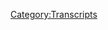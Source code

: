 {{DEFAULTSORT:
    #_TRANSCRIPT_0380:December 19-20, 2019
}}{{Transcript
    | title         = [[380: December 19-20, 2019]]
    | caption       = [https://knowledgefight.libsyn.com/knowledge-fight-december-19-20-2019 Listen to this episode on Libsyn]
    | episodeNumber = [[380: December 19-20, 2019|380]]
    | length        = 02:30:21
}}

{{MessageBox
    | header     = Warning: Bot Generated Content
    | text       = This transcript was automatically generated by transcription software and likely contains many mistakes and misattributions. Please check the audio for definitive quotes, attribution, and context.
    | image      = N3yvass4myg91.webp
    | imagewidth = 50px
    | id         = warning
}}

{{TranscriptBlock
    | name      = Unknown Speaker
    | timestamp = 00:00:00.000
    | text      = radio radio radio radio radio radio radio radio
}}

{{TranscriptBlock
    | name      = Unknown Speaker
    | timestamp = 00:00:10.800
    | text      = now now now knowledge fight
}}

{{TranscriptBlock
    | name      = Unknown Speaker
    | timestamp = 00:00:16.000
    | text      = dan and jordan i am sweating knowledgefight.com it's down to prey
}}

{{TranscriptBlock
    | name      = Unknown Speaker
    | timestamp = 00:00:21.600
    | text      = i have great respect for knowledge fight knowledge right i'm sick of them posing
}}

{{TranscriptBlock
    | name      = Unknown Speaker
    | timestamp = 00:00:26.239
    | text      = as if they're the good guys saying we are the bad guys.
}}

{{TranscriptBlock
    | name      = Unknown Speaker
    | timestamp = 00:00:29.039
    | text      = Knowledge fight.
}}

{{TranscriptBlock
    | name      = Unknown Speaker
    | timestamp = 00:00:30.039
    | text      = Dan and George.
}}

{{TranscriptBlock
    | name      = Unknown Speaker
    | timestamp = 00:00:31.039
    | text      = Knowledge fight.
}}

{{TranscriptBlock
    | name      = Unknown Speaker
    | timestamp = 00:00:32.240
    | text      = Riddler, Riddler, Riddler.
}}

{{TranscriptBlock
    | name      = Unknown Speaker
    | timestamp = 00:00:35.039
    | text      = Need, need money.
}}

{{TranscriptBlock
    | name      = Unknown Speaker
    | timestamp = 00:00:36.439
    | text      = Riddler, Riddler, Riddler.
}}

{{TranscriptBlock
    | name      = Unknown Speaker
    | timestamp = 00:00:39.439
    | text      = Andy and Kansas.
}}

{{TranscriptBlock
    | name      = Unknown Speaker
    | timestamp = 00:00:40.840
    | text      = Andy and, Andy.
}}

{{TranscriptBlock
    | name      = Unknown Speaker
    | timestamp = 00:00:42.240
    | text      = Stop it.
}}

{{TranscriptBlock
    | name      = Unknown Speaker
    | timestamp = 00:00:42.840
    | text      = Andy and, Andy and Kansas.
}}

{{TranscriptBlock
    | name      = Unknown Speaker
    | timestamp = 00:00:46.240
    | text      = It's time to pray.
}}

{{TranscriptBlock
    | name      = Unknown Speaker
    | timestamp = 00:00:47.240
    | text      = Andy and Kansas, you're on the air.
}}

{{TranscriptBlock
    | name      = Unknown Speaker
    | timestamp = 00:00:48.640
    | text      = Thanks for holding.
}}

{{TranscriptBlock
    | name      = Unknown Speaker
    | timestamp = 00:00:49.439
    | text      = Hello, Alex.
}}

{{TranscriptBlock
    | name      = Unknown Speaker
    | timestamp = 00:00:50.240
    | text      = I'm a system caller.
}}

{{TranscriptBlock
    | name      = Unknown Speaker
    | timestamp = 00:00:51.039
    | text      = I'm a huge fan.
}}

{{TranscriptBlock
    | name      = Unknown Speaker
    | timestamp = 00:00:51.840
    | text      = I love your work.
}}

{{TranscriptBlock
    | name      = Unknown Speaker
    | timestamp = 00:00:53.039
    | text      = Knowledge fight.
}}

{{TranscriptBlock
    | name      = Unknown Speaker
    | timestamp = 00:00:54.840
    | text      = Knowledgefight.com.
}}

{{TranscriptBlock
    | name      = Unknown Speaker
    | timestamp = 00:00:57.039
    | text      = I love you.
}}

{{TranscriptBlock
    | name      = Unknown Speaker
    | timestamp = 00:00:59.039
    | text      = Hey, everybody.
}}

{{TranscriptBlock
    | name      = Unknown Speaker
    | timestamp = 00:01:00.039
    | text      = Welcome back to Knowledge Fight.
}}

{{TranscriptBlock
    | name      = Unknown Speaker
    | timestamp = 00:01:01.039
    | text      = I'm Dan.
}}

{{TranscriptBlock
    | name      = Unknown Speaker
    | timestamp = 00:01:01.539
    | text      = I'm Jordan.
}}

{{TranscriptBlock
    | name      = Unknown Speaker
    | timestamp = 00:01:02.039
    | text      = We're a couple dudes.
}}

{{TranscriptBlock
    | name      = Unknown Speaker
    | timestamp = 00:01:02.640
    | text      = Like to sit around, drink novelty beverages,
}}

{{TranscriptBlock
    | name      = Unknown Speaker
    | timestamp = 00:01:04.239
    | text      = and talk a little bit about Alex Jones.
}}

{{TranscriptBlock
    | name      = Unknown Speaker
    | timestamp = 00:01:06.040
    | text      = Indeed, we are, Dan.
}}

{{TranscriptBlock
    | name      = Unknown Speaker
    | timestamp = 00:01:07.640
    | text      = Jordan.
}}

{{TranscriptBlock
    | name      = Unknown Speaker
    | timestamp = 00:01:08.140
    | text      = Dan.
}}

{{TranscriptBlock
    | name      = Unknown Speaker
    | timestamp = 00:01:08.640
    | text      = Jordan.
}}

{{TranscriptBlock
    | name      = Unknown Speaker
    | timestamp = 00:01:09.140
    | text      = Your dulcet tones are incredible.
}}

{{TranscriptBlock
    | name      = Unknown Speaker
    | timestamp = 00:01:11.840
    | text      = However, I must ask you,
}}

{{TranscriptBlock
    | name      = Unknown Speaker
    | timestamp = 00:01:13.439
    | text      = do you do any impressions or voices?
}}

{{TranscriptBlock
    | name      = Unknown Speaker
    | timestamp = 00:01:16.640
    | text      = No.
}}

{{TranscriptBlock
    | name      = Unknown Speaker
    | timestamp = 00:01:17.439
    | text      = I didn't think so.
}}

{{TranscriptBlock
    | name      = Unknown Speaker
    | timestamp = 00:01:18.140
    | text      = You would never have to, right?
}}

{{TranscriptBlock
    | name      = Unknown Speaker
    | timestamp = 00:01:19.640
    | text      = What do you mean?
}}

{{TranscriptBlock
    | name      = Unknown Speaker
    | timestamp = 00:01:20.340
    | text      = Your voice is incredible.
}}

{{TranscriptBlock
    | name      = Unknown Speaker
    | timestamp = 00:01:21.540
    | text      = Why would anybody be like, sound different?
}}

{{TranscriptBlock
    | name      = Unknown Speaker
    | timestamp = 00:01:23.340
    | text      = Nobody wants you to sound different.
}}

{{TranscriptBlock
    | name      = Unknown Speaker
    | timestamp = 00:01:25.040
    | text      = No, I don't believe that was ever part of my comedic repertoire.
}}

{{TranscriptBlock
    | name      = Unknown Speaker
    | timestamp = 00:01:30.239
    | text      = Sure, but you've never dabbled?
}}

{{TranscriptBlock
    | name      = Unknown Speaker
    | timestamp = 00:01:32.840
    | text      = No, and it even goes further than that.
}}

{{TranscriptBlock
    | name      = Unknown Speaker
    | timestamp = 00:01:35.239
    | text      = I killed an impressionist when I did.
}}

{{TranscriptBlock
    | name      = Unknown Speaker
    | timestamp = 00:01:38.640
    | text      = And a mime, because he was the opposite of an impressionist.
}}

{{TranscriptBlock
    | name      = Unknown Speaker
    | timestamp = 00:01:42.140
    | text      = Exactly.
}}

{{TranscriptBlock
    | name      = Unknown Speaker
    | timestamp = 00:01:42.640
    | text      = Yeah, of course.
}}

{{TranscriptBlock
    | name      = Unknown Speaker
    | timestamp = 00:01:43.340
    | text      = Physical impressionist.
}}

{{TranscriptBlock
    | name      = Unknown Speaker
    | timestamp = 00:01:44.439
    | text      = No, I took languages in school.
}}

{{TranscriptBlock
    | name      = Unknown Speaker
    | timestamp = 00:01:48.340
    | text      = I took French and ancient Greek.
}}

{{TranscriptBlock
    | name      = Unknown Speaker
    | timestamp = 00:01:51.140
    | text      = And whenever I would try and speak those languages,
}}

{{TranscriptBlock
    | name      = Unknown Speaker
    | timestamp = 00:01:54.840
    | text      = you know, to be like a beau quoi.
}}

{{TranscriptBlock
    | name      = Unknown Speaker
    | timestamp = 00:01:56.840
    | text      = Yeah, yeah, yeah.
}}

{{TranscriptBlock
    | name      = Unknown Speaker
    | timestamp = 00:01:57.840
    | text      = You have that tendency towards doing an accent.
}}

{{TranscriptBlock
    | name      = Unknown Speaker
    | timestamp = 00:02:00.840
    | text      = You like to do an exaggerated...
}}

{{TranscriptBlock
    | name      = Unknown Speaker
    | timestamp = 00:02:02.340
    | text      = No, I do not.
}}

{{TranscriptBlock
    | name      = Unknown Speaker
    | timestamp = 00:02:02.840
    | text      = Oh, you don't like it?
}}

{{TranscriptBlock
    | name      = Unknown Speaker
    | timestamp = 00:02:03.840
    | text      = No, I would always try and resist that urge
}}

{{TranscriptBlock
    | name      = Unknown Speaker
    | timestamp = 00:02:07.040
    | text      = or that feeling of like, I have to dress up my French
}}

{{TranscriptBlock
    | name      = Unknown Speaker
    | timestamp = 00:02:10.639
    | text      = with a sounding like Pepe Le Pew or something.
}}

{{TranscriptBlock
    | name      = Unknown Speaker
    | timestamp = 00:02:13.840
    | text      = Very Parisian, yes, yeah, yeah.
}}

{{TranscriptBlock
    | name      = Unknown Speaker
    | timestamp = 00:02:15.639
    | text      = Yeah, so I always have been very averse to that.
}}

{{TranscriptBlock
    | name      = Unknown Speaker
    | timestamp = 00:02:19.840
    | text      = I guess I do a good Alex.
}}

{{TranscriptBlock
    | name      = Unknown Speaker
    | timestamp = 00:02:22.639
    | text      = That's not true.
}}

{{TranscriptBlock
    | name      = Unknown Speaker
    | timestamp = 00:02:24.240
    | text      = I just talk like this.
}}

{{TranscriptBlock
    | name      = Unknown Speaker
    | timestamp = 00:02:25.639
    | text      = That's not a good impression.
}}

{{TranscriptBlock
    | name      = Unknown Speaker
    | timestamp = 00:02:27.139
    | text      = That's probably the only one I got.
}}

{{TranscriptBlock
    | name      = Unknown Speaker
    | timestamp = 00:02:28.439
    | text      = Yeah, you've never tried...
}}

{{TranscriptBlock
    | name      = Unknown Speaker
    | timestamp = 00:02:31.139
    | text      = Give me someone to do.
}}

{{TranscriptBlock
    | name      = Unknown Speaker
    | timestamp = 00:02:32.639
    | text      = I'll try.
}}

{{TranscriptBlock
    | name      = Unknown Speaker
    | timestamp = 00:02:33.340
    | text      = Oh, I mean the obvious one.
}}

{{TranscriptBlock
    | name      = Unknown Speaker
    | timestamp = 00:02:34.639
    | text      = Everybody does Christopher Walken, right?
}}

{{TranscriptBlock
    | name      = Unknown Speaker
    | timestamp = 00:02:37.039
    | text      = No, I don't want to do that.
}}

{{TranscriptBlock
    | name      = Unknown Speaker
    | timestamp = 00:02:39.340
    | text      = Well, then that previous statement is now wrong.
}}

{{TranscriptBlock
    | name      = Unknown Speaker
    | timestamp = 00:02:44.340
    | text      = So I don't know a lot about impressions, Jordan,
}}

{{TranscriptBlock
    | name      = Unknown Speaker
    | timestamp = 00:02:46.039
    | text      = but I do know a lot about Alex Jones.
}}

{{TranscriptBlock
    | name      = Unknown Speaker
    | timestamp = 00:02:48.139
    | text      = And I don't know much about either.
}}

{{TranscriptBlock
    | name      = Unknown Speaker
    | timestamp = 00:02:49.840
    | text      = You don't do any impressions?
}}

{{TranscriptBlock
    | name      = Unknown Speaker
    | timestamp = 00:02:50.840
    | text      = No, I don't think...
}}

{{TranscriptBlock
    | name      = Unknown Speaker
    | timestamp = 00:02:52.139
    | text      = Give me a Nicholson.
}}

{{TranscriptBlock
    | name      = Unknown Speaker
    | timestamp = 00:02:52.840
    | text      = Oh, man, now I can't...
}}

{{TranscriptBlock
    | name      = Unknown Speaker
    | timestamp = 00:02:57.840
    | text      = Shit, this is not good.
}}

{{TranscriptBlock
    | name      = Unknown Speaker
    | timestamp = 00:02:59.840
    | text      = This is not good.
}}

{{TranscriptBlock
    | name      = Unknown Speaker
    | timestamp = 00:03:00.840
    | text      = I don't do any impressions either.
}}

{{TranscriptBlock
    | name      = Unknown Speaker
    | timestamp = 00:03:02.139
    | text      = Anyway, this is a podcast where I know a lot about Alex Jones.
}}

{{TranscriptBlock
    | name      = Unknown Speaker
    | timestamp = 00:03:05.639
    | text      = And today, Jordan, I think a lot of people probably thought
}}

{{TranscriptBlock
    | name      = Unknown Speaker
    | timestamp = 00:03:09.639
    | text      = that Trump got impeached at the end of last week.
}}

{{TranscriptBlock
    | name      = Unknown Speaker
    | timestamp = 00:03:14.340
    | text      = A lot of people would think that because it's true.
}}

{{TranscriptBlock
    | name      = Unknown Speaker
    | timestamp = 00:03:17.340
    | text      = Because that happened, I think a lot of people might have assumed,
}}

{{TranscriptBlock
    | name      = Unknown Speaker
    | timestamp = 00:03:19.840
    | text      = hey, these guys are going to rush out a Friday episode.
}}

{{TranscriptBlock
    | name      = Unknown Speaker
    | timestamp = 00:03:22.340
    | text      = We did not.
}}

{{TranscriptBlock
    | name      = Unknown Speaker
    | timestamp = 00:03:23.340
    | text      = And one of the reasons for that was I felt like if we do...
}}

{{TranscriptBlock
    | name      = Unknown Speaker
    | timestamp = 00:03:26.340
    | text      = We'd have to record it on Thursday.
}}

{{TranscriptBlock
    | name      = Unknown Speaker
    | timestamp = 00:03:27.840
    | text      = Right.
}}

{{TranscriptBlock
    | name      = Unknown Speaker
    | timestamp = 00:03:28.340
    | text      = And that means we could only have Thursday's show to respond to.
}}

{{TranscriptBlock
    | name      = Unknown Speaker
    | timestamp = 00:03:31.340
    | text      = Whereas if we waited till Monday, it would be Thursday and Friday.
}}

{{TranscriptBlock
    | name      = Unknown Speaker
    | timestamp = 00:03:35.340
    | text      = So today we have December 19th and 20th from the end of last week.
}}

{{TranscriptBlock
    | name      = Unknown Speaker
    | timestamp = 00:03:39.840
    | text      = And, you know, it's a silly thing, this episode.
}}

{{TranscriptBlock
    | name      = Unknown Speaker
    | timestamp = 00:03:44.340
    | text      = Quite silly, quite upsetting.
}}

{{TranscriptBlock
    | name      = Unknown Speaker
    | timestamp = 00:03:46.139
    | text      = Of course. I imagine it either goes, he talks nothing but impeachment
}}

{{TranscriptBlock
    | name      = Unknown Speaker
    | timestamp = 00:03:51.639
    | text      = or he doesn't even mention it throughout the show.
}}

{{TranscriptBlock
    | name      = Unknown Speaker
    | timestamp = 00:03:53.840
    | text      = It's somewhere in the middle.
}}

{{TranscriptBlock
    | name      = Unknown Speaker
    | timestamp = 00:03:54.840
    | text      = Yeah.
}}

{{TranscriptBlock
    | name      = Unknown Speaker
    | timestamp = 00:03:55.340
    | text      = Okay.
}}

{{TranscriptBlock
    | name      = Unknown Speaker
    | timestamp = 00:03:55.840
    | text      = But one of the other reasons I didn't think it was worthwhile to rush out some episode
}}

{{TranscriptBlock
    | name      = Unknown Speaker
    | timestamp = 00:03:59.139
    | text      = is I think pretty much everybody knows what his take on it is going to be.
}}

{{TranscriptBlock
    | name      = Unknown Speaker
    | timestamp = 00:04:02.340
    | text      = That is that, well, it's all a sham.
}}

{{TranscriptBlock
    | name      = Unknown Speaker
    | timestamp = 00:04:04.840
    | text      = Yeah, yeah, yeah.
}}

{{TranscriptBlock
    | name      = Unknown Speaker
    | timestamp = 00:04:05.840
    | text      = Scam globalists.
}}

{{TranscriptBlock
    | name      = Unknown Speaker
    | timestamp = 00:04:07.340
    | text      = And he'd been prepping his audience for it already.
}}

{{TranscriptBlock
    | name      = Unknown Speaker
    | timestamp = 00:04:09.840
    | text      = He's been saying that the House is going to vote to impeach.
}}

{{TranscriptBlock
    | name      = Unknown Speaker
    | timestamp = 00:04:12.639
    | text      = For sure.
}}

{{TranscriptBlock
    | name      = Unknown Speaker
    | timestamp = 00:04:13.340
    | text      = He has no reason to freak out or anything.
}}

{{TranscriptBlock
    | name      = Unknown Speaker
    | timestamp = 00:04:15.340
    | text      = I didn't expect any fireworks and I didn't get them.
}}

{{TranscriptBlock
    | name      = Unknown Speaker
    | timestamp = 00:04:18.540
    | text      = But there is some really messed up stuff that goes on, particularly on the 19th.
}}

{{TranscriptBlock
    | name      = Unknown Speaker
    | timestamp = 00:04:24.139
    | text      = And then also some fun stuff.
}}

{{TranscriptBlock
    | name      = Unknown Speaker
    | timestamp = 00:04:25.839
    | text      = We need to steal all the House of Representative shoes.
}}

{{TranscriptBlock
    | name      = Unknown Speaker
    | timestamp = 00:04:28.839
    | text      = That would be a more reasonable thing than some of the things that are suggested.
}}

{{TranscriptBlock
    | name      = Unknown Speaker
    | timestamp = 00:04:33.139
    | text      = Alright.
}}

{{TranscriptBlock
    | name      = Unknown Speaker
    | timestamp = 00:04:33.639
    | text      = And we'll get to all that, but before we do, Jordan can take a moment to say thank you
}}

{{TranscriptBlock
    | name      = Unknown Speaker
    | timestamp = 00:04:36.639
    | text      = to some people who have signed up and are supporting the show.
}}

{{TranscriptBlock
    | name      = Unknown Speaker
    | timestamp = 00:04:39.339
    | text      = So first of all, Jon, thank you so much.
}}

{{TranscriptBlock
    | name      = Unknown Speaker
    | timestamp = 00:04:41.339
    | text      = You are now a policy wonk.
}}

{{TranscriptBlock
    | name      = Unknown Speaker
    | timestamp = 00:04:42.439
    | text      = I'm a policy wonk.
}}

{{TranscriptBlock
    | name      = Unknown Speaker
    | timestamp = 00:04:43.639
    | text      = Thank you, Jon.
}}

{{TranscriptBlock
    | name      = Unknown Speaker
    | timestamp = 00:04:44.139
    | text      = Thank you, Jon.
}}

{{TranscriptBlock
    | name      = Unknown Speaker
    | timestamp = 00:04:44.839
    | text      = Next.
}}

{{TranscriptBlock
    | name      = Unknown Speaker
    | timestamp = 00:04:45.339
    | text      = Dr. Active Visionary!
}}

{{TranscriptBlock
    | name      = Unknown Speaker
    | timestamp = 00:04:46.639
    | text      = Thank you so much.
}}

{{TranscriptBlock
    | name      = Unknown Speaker
    | timestamp = 00:04:48.240
    | text      = You are now a policy wonk.
}}

{{TranscriptBlock
    | name      = Unknown Speaker
    | timestamp = 00:04:48.540
    | text      = I'm a policy wonk.
}}

{{TranscriptBlock
    | name      = Unknown Speaker
    | timestamp = 00:04:49.139
    | text      = Thank you, Dr. Active Visionary.
}}

{{TranscriptBlock
    | name      = Unknown Speaker
    | timestamp = 00:04:51.040
    | text      = Thank you so much.
}}

{{TranscriptBlock
    | name      = Unknown Speaker
    | timestamp = 00:04:51.639
    | text      = Next.
}}

{{TranscriptBlock
    | name      = Unknown Speaker
    | timestamp = 00:04:52.139
    | text      = Mike!
}}

{{TranscriptBlock
    | name      = Unknown Speaker
    | timestamp = 00:04:52.639
    | text      = Thank you so much.
}}

{{TranscriptBlock
    | name      = Unknown Speaker
    | timestamp = 00:04:53.139
    | text      = You are now a policy wonk.
}}

{{TranscriptBlock
    | name      = Unknown Speaker
    | timestamp = 00:04:54.139
    | text      = I'm a policy wonk.
}}

{{TranscriptBlock
    | name      = Unknown Speaker
    | timestamp = 00:04:55.139
    | text      = Thanks, Mike.
}}

{{TranscriptBlock
    | name      = Unknown Speaker
    | timestamp = 00:04:55.540
    | text      = Thanks, Mike.
}}

{{TranscriptBlock
    | name      = Unknown Speaker
    | timestamp = 00:04:56.439
    | text      = Next.
}}

{{TranscriptBlock
    | name      = Unknown Speaker
    | timestamp = 00:04:56.939
    | text      = Fran.
}}

{{TranscriptBlock
    | name      = Unknown Speaker
    | timestamp = 00:04:57.439
    | text      = Thank you so much.
}}

{{TranscriptBlock
    | name      = Unknown Speaker
    | timestamp = 00:04:57.939
    | text      = You are now a policy wonk.
}}

{{TranscriptBlock
    | name      = Unknown Speaker
    | timestamp = 00:04:58.939
    | text      = I'm a policy wonk.
}}

{{TranscriptBlock
    | name      = Unknown Speaker
    | timestamp = 00:04:59.939
    | text      = Thank you very much, Fran.
}}

{{TranscriptBlock
    | name      = Unknown Speaker
    | timestamp = 00:05:01.139
    | text      = Next.
}}

{{TranscriptBlock
    | name      = Unknown Speaker
    | timestamp = 00:05:02.139
    | text      = Kara.
}}

{{TranscriptBlock
    | name      = Unknown Speaker
    | timestamp = 00:05:02.639
    | text      = Thank you so much.
}}

{{TranscriptBlock
    | name      = Unknown Speaker
    | timestamp = 00:05:03.139
    | text      = You are now a policy wonk.
}}

{{TranscriptBlock
    | name      = Unknown Speaker
    | timestamp = 00:05:04.139
    | text      = I'm a policy wonk.
}}

{{TranscriptBlock
    | name      = Unknown Speaker
    | timestamp = 00:05:05.139
    | text      = Thank you, Kara.
}}

{{TranscriptBlock
    | name      = Unknown Speaker
    | timestamp = 00:05:06.040
    | text      = Thank you.
}}

{{TranscriptBlock
    | name      = Unknown Speaker
    | timestamp = 00:05:06.540
    | text      = Next.
}}

{{TranscriptBlock
    | name      = Unknown Speaker
    | timestamp = 00:05:07.040
    | text      = Matthew.
}}

{{TranscriptBlock
    | name      = Unknown Speaker
    | timestamp = 00:05:07.540
    | text      = Thank you so much.
}}

{{TranscriptBlock
    | name      = Unknown Speaker
    | timestamp = 00:05:08.139
    | text      = You are now a policy wonk.
}}

{{TranscriptBlock
    | name      = Unknown Speaker
    | timestamp = 00:05:09.040
    | text      = I'm a policy wonk.
}}

{{TranscriptBlock
    | name      = Unknown Speaker
    | timestamp = 00:05:10.279
    | text      = Thank you, Matthew.
}}

{{TranscriptBlock
    | name      = Unknown Speaker
    | timestamp = 00:05:11.100
    | text      = Thank you, Matthew.
}}

{{TranscriptBlock
    | name      = Unknown Speaker
    | timestamp = 00:05:11.939
    | text      = And finally, I'd like to say thank you
}}

{{TranscriptBlock
    | name      = Unknown Speaker
    | timestamp = 00:05:13.060
    | text      = to a couple of people who donated on an elevated level.
}}

{{TranscriptBlock
    | name      = Unknown Speaker
    | timestamp = 00:05:15.180
    | text      = We appreciate that very much.
}}

{{TranscriptBlock
    | name      = Unknown Speaker
    | timestamp = 00:05:16.379
    | text      = Both fake names, pseudonyms, noms de plume.
}}

{{TranscriptBlock
    | name      = Unknown Speaker
    | timestamp = 00:05:19.660
    | text      = Are you, you can't be sure.
}}

{{TranscriptBlock
    | name      = Unknown Speaker
    | timestamp = 00:05:21.180
    | text      = I'm positive.
}}

{{TranscriptBlock
    | name      = Unknown Speaker
    | timestamp = 00:05:22.000
    | text      = Okay.
}}

{{TranscriptBlock
    | name      = Unknown Speaker
    | timestamp = 00:05:22.839
    | text      = One of them, fun.
}}

{{TranscriptBlock
    | name      = Unknown Speaker
    | timestamp = 00:05:23.740
    | text      = The other, maybe upsetting.
}}

{{TranscriptBlock
    | name      = Unknown Speaker
    | timestamp = 00:05:25.420
    | text      = Okay.
}}

{{TranscriptBlock
    | name      = Unknown Speaker
    | timestamp = 00:05:26.560
    | text      = So first, the second juiciest ice cube.
}}

{{TranscriptBlock
    | name      = Unknown Speaker
    | timestamp = 00:05:28.899
    | text      = Thank you so much.
}}

{{TranscriptBlock
    | name      = Unknown Speaker
    | timestamp = 00:05:29.740
    | text      = You are now a technocrat and also piss radish.
}}

{{TranscriptBlock
    | name      = Unknown Speaker
    | timestamp = 00:05:33.220
    | text      = Okay.
}}

{{TranscriptBlock
    | name      = Unknown Speaker
    | timestamp = 00:05:34.060
    | text      = Thank you so much.
}}

{{TranscriptBlock
    | name      = Unknown Speaker
    | timestamp = 00:05:34.879
    | text      = Which one is mad at which is good?
}}

{{TranscriptBlock
    | name      = Unknown Speaker
    | timestamp = 00:05:35.720
    | text      = You are now a technocrat.
}}

{{TranscriptBlock
    | name      = Unknown Speaker
    | timestamp = 00:05:36.980
    | text      = I'm a policy wonk.
}}

{{TranscriptBlock
    | name      = Unknown Speaker
    | timestamp = 00:05:38.220
    | text      = Crikey mate, that's fantastic.
}}

{{TranscriptBlock
    | name      = Unknown Speaker
    | timestamp = 00:05:39.939
    | text      = Have yourself a brew.
}}

{{TranscriptBlock
    | name      = Unknown Speaker
    | timestamp = 00:05:41.279
    | text      = How's your 401k doing, bro?
}}

{{TranscriptBlock
    | name      = Unknown Speaker
    | timestamp = 00:05:42.800
    | text      = All right, we gotta go full tilt boogie
}}

{{TranscriptBlock
    | name      = Unknown Speaker
    | timestamp = 00:05:44.300
    | text      = on this Watson, all right?
}}

{{TranscriptBlock
    | name      = Unknown Speaker
    | timestamp = 00:05:45.579
    | text      = Let's just get down to business.
}}

{{TranscriptBlock
    | name      = Unknown Speaker
    | timestamp = 00:05:46.759
    | text      = We ain't making that money off that heroin.
}}

{{TranscriptBlock
    | name      = Unknown Speaker
    | timestamp = 00:05:48.860
    | text      = Why are you pimps so good?
}}

{{TranscriptBlock
    | name      = Unknown Speaker
    | timestamp = 00:05:50.579
    | text      = My neck is freakishly large.
}}

{{TranscriptBlock
    | name      = Unknown Speaker
    | timestamp = 00:05:52.540
    | text      = I declare info war on you.
}}

{{TranscriptBlock
    | name      = Unknown Speaker
    | timestamp = 00:05:55.220
    | text      = Thank you so much, second juiciest ice cube and piss radish.
}}

{{TranscriptBlock
    | name      = Unknown Speaker
    | timestamp = 00:05:58.019
    | text      = Yes, thank you very much to both of you.
}}

{{TranscriptBlock
    | name      = Unknown Speaker
    | timestamp = 00:06:00.420
    | text      = If you're listening out there and you're thinking,
}}

{{TranscriptBlock
    | name      = Unknown Speaker
    | timestamp = 00:06:01.579
    | text      = hey, I enjoyed the show,
}}

{{TranscriptBlock
    | name      = Unknown Speaker
    | timestamp = 00:06:02.420
    | text      = I'd like to support what these gents do,
}}

{{TranscriptBlock
    | name      = Unknown Speaker
    | timestamp = 00:06:03.519
    | text      = you can do that by going to our website, knowledgefight.com,
}}

{{TranscriptBlock
    | name      = Unknown Speaker
    | timestamp = 00:06:05.579
    | text      = clicking the button that says support the show,
}}

{{TranscriptBlock
    | name      = Unknown Speaker
    | timestamp = 00:06:06.800
    | text      = we would appreciate it.
}}

{{TranscriptBlock
    | name      = Unknown Speaker
    | timestamp = 00:06:07.639
    | text      = It would be lovely.
}}

{{TranscriptBlock
    | name      = Unknown Speaker
    | timestamp = 00:06:08.480
    | text      = So we're here on the 19th.
}}

{{TranscriptBlock
    | name      = Unknown Speaker
    | timestamp = 00:06:10.459
    | text      = Trump's been impeached.
}}

{{TranscriptBlock
    | name      = Unknown Speaker
    | timestamp = 00:06:11.819
    | text      = Alex is having a lot of feelings about it.
}}

{{TranscriptBlock
    | name      = Unknown Speaker
    | timestamp = 00:06:14.779
    | text      = Right, right, right, right.
}}

{{TranscriptBlock
    | name      = Unknown Speaker
    | timestamp = 00:06:15.620
    | text      = And before we jump in,
}}

{{TranscriptBlock
    | name      = Unknown Speaker
    | timestamp = 00:06:16.699
    | text      = gotta do a little bit of a out of context drop.
}}

{{TranscriptBlock
    | name      = Unknown Speaker
    | timestamp = 00:06:18.740
    | text      = Let's see it.
}}

{{TranscriptBlock
    | name      = Unknown Speaker
    | timestamp = 00:06:19.579
    | text      = This is one of my favorites, actually.
}}

{{TranscriptBlock
    | name      = Unknown Speaker
    | timestamp = 00:06:20.399
    | text      = Okay.
}}

{{TranscriptBlock
    | name      = Unknown Speaker
    | timestamp = 00:06:21.240
    | text      = Of all time or just recent?
}}

{{TranscriptBlock
    | name      = Unknown Speaker
    | timestamp = 00:06:22.819
    | text      = It's just a good out of context drop.
}}

{{TranscriptBlock
    | name      = Unknown Speaker
    | timestamp = 00:06:24.220
    | text      = Okay.
}}

{{TranscriptBlock
    | name      = Unknown Speaker
    | timestamp = 00:06:25.060
    | text      = And I see you made by God.
}}

{{TranscriptBlock
    | name      = Unknown Speaker
    | timestamp = 00:06:26.579
    | text      = I respect you.
}}

{{TranscriptBlock
    | name      = Unknown Speaker
    | timestamp = 00:06:28.459
    | text      = You're incredible!
}}

{{TranscriptBlock
    | name      = Unknown Speaker
    | timestamp = 00:06:30.139
    | text      = I love that.
}}

{{TranscriptBlock
    | name      = Unknown Speaker
    | timestamp = 00:06:31.540
    | text      = So inspiring.
}}

{{TranscriptBlock
    | name      = Unknown Speaker
    | timestamp = 00:06:33.180
    | text      = It just makes me feel good.
}}

{{TranscriptBlock
    | name      = Unknown Speaker
    | timestamp = 00:06:34.899
    | text      = Play it one more time.
}}

{{TranscriptBlock
    | name      = Unknown Speaker
    | timestamp = 00:06:35.899
    | text      = You're incredible!
}}

{{TranscriptBlock
    | name      = Unknown Speaker
    | timestamp = 00:06:37.699
    | text      = And I see you made by God.
}}

{{TranscriptBlock
    | name      = Unknown Speaker
    | timestamp = 00:06:39.259
    | text      = I respect you.
}}

{{TranscriptBlock
    | name      = Unknown Speaker
    | timestamp = 00:06:41.139
    | text      = You're incredible!
}}

{{TranscriptBlock
    | name      = Unknown Speaker
    | timestamp = 00:06:42.959
    | text      = Okay.
}}

{{TranscriptBlock
    | name      = Unknown Speaker
    | timestamp = 00:06:44.180
    | text      = So enthusiastic about how incredible people are.
}}

{{TranscriptBlock
    | name      = Unknown Speaker
    | timestamp = 00:06:46.779
    | text      = It takes a few listens to really, yeah.
}}

{{TranscriptBlock
    | name      = Unknown Speaker
    | timestamp = 00:06:49.259
    | text      = I like it.
}}

{{TranscriptBlock
    | name      = Unknown Speaker
    | timestamp = 00:06:50.100
    | text      = It hits home.
}}

{{TranscriptBlock
    | name      = Unknown Speaker
    | timestamp = 00:06:50.920
    | text      = Yeah.
}}

{{TranscriptBlock
    | name      = Unknown Speaker
    | timestamp = 00:06:51.759
    | text      = So we start on the 19th
}}

{{TranscriptBlock
    | name      = Unknown Speaker
    | timestamp = 00:06:52.579
    | text      = and we hear a very familiar thing from Alex
}}

{{TranscriptBlock
    | name      = Unknown Speaker
    | timestamp = 00:06:56.579
    | text      = and that is today is the most important show
}}

{{TranscriptBlock
    | name      = Unknown Speaker
    | timestamp = 00:06:59.600
    | text      = I have ever done.
}}

{{TranscriptBlock
    | name      = Unknown Speaker
    | timestamp = 00:07:00.439
    | text      = Okay.
}}

{{TranscriptBlock
    | name      = Unknown Speaker
    | timestamp = 00:07:01.259
    | text      = Now I've been on the year 25 years
}}

{{TranscriptBlock
    | name      = Unknown Speaker
    | timestamp = 00:07:02.519
    | text      = and as the years go on,
}}

{{TranscriptBlock
    | name      = Unknown Speaker
    | timestamp = 00:07:03.579
    | text      = I've said many times,
}}

{{TranscriptBlock
    | name      = Unknown Speaker
    | timestamp = 00:07:04.500
    | text      = this is one of the most important broadcasts
}}

{{TranscriptBlock
    | name      = Unknown Speaker
    | timestamp = 00:07:06.180
    | text      = we've ever done.
}}

{{TranscriptBlock
    | name      = Unknown Speaker
    | timestamp = 00:07:08.459
    | text      = I used to say it once a year,
}}

{{TranscriptBlock
    | name      = Unknown Speaker
    | timestamp = 00:07:10.019
    | text      = then I might say it every six months
}}

{{TranscriptBlock
    | name      = Unknown Speaker
    | timestamp = 00:07:11.279
    | text      = because there's a quickening.
}}

{{TranscriptBlock
    | name      = Unknown Speaker
    | timestamp = 00:07:12.120
    | text      = Things are getting more serious, more crazy.
}}

{{TranscriptBlock
    | name      = Unknown Speaker
    | timestamp = 00:07:14.220
    | text      = The human animal cloning,
}}

{{TranscriptBlock
    | name      = Unknown Speaker
    | timestamp = 00:07:15.680
    | text      = the open devil worship,
}}

{{TranscriptBlock
    | name      = Unknown Speaker
    | timestamp = 00:07:16.939
    | text      = the open pedophilia.
}}

{{TranscriptBlock
    | name      = Unknown Speaker
    | timestamp = 00:07:18.220
    | text      = They're gonna be all gone.
}}

{{TranscriptBlock
    | name      = Unknown Speaker
    | timestamp = 00:07:20.339
    | text      = The open destruction of the family.
}}

{{TranscriptBlock
    | name      = Unknown Speaker
    | timestamp = 00:07:22.339
    | text      = The open 5G, the fluoridation,
}}

{{TranscriptBlock
    | name      = Unknown Speaker
    | timestamp = 00:07:24.819
    | text      = the spiked vaccines,
}}

{{TranscriptBlock
    | name      = Unknown Speaker
    | timestamp = 00:07:27.420
    | text      = the Trojan horse take down of humanity.
}}

{{TranscriptBlock
    | name      = Unknown Speaker
    | timestamp = 00:07:30.180
    | text      = Vaccines get you drunk these days.
}}

{{TranscriptBlock
    | name      = Unknown Speaker
    | timestamp = 00:07:35.579
    | text      = But this broadcast is undoubtedly
}}

{{TranscriptBlock
    | name      = Unknown Speaker
    | timestamp = 00:07:39.860
    | text      = up to this point the most important broadcast
}}

{{TranscriptBlock
    | name      = Unknown Speaker
    | timestamp = 00:07:43.660
    | text      = I will ever do.
}}

{{TranscriptBlock
    | name      = Unknown Speaker
    | timestamp = 00:07:47.019
    | text      = And so I'm not someone to get butterflies
}}

{{TranscriptBlock
    | name      = Unknown Speaker
    | timestamp = 00:07:49.100
    | text      = or choke up,
}}

{{TranscriptBlock
    | name      = Unknown Speaker
    | timestamp = 00:07:52.360
    | text      = but I am sweating right now
}}

{{TranscriptBlock
    | name      = Unknown Speaker
    | timestamp = 00:07:55.259
    | text      = and it's cold in here.
}}

{{TranscriptBlock
    | name      = Unknown Speaker
    | timestamp = 00:07:56.240
    | text      = It's cold.
}}

{{TranscriptBlock
    | name      = Unknown Speaker
    | timestamp = 00:07:57.079
    | text      = It's cold.
}}

{{TranscriptBlock
    | name      = Unknown Speaker
    | timestamp = 00:07:57.899
    | text      = So we got a situation where,
}}

{{TranscriptBlock
    | name      = Unknown Speaker
    | timestamp = 00:08:00.420
    | text      = I mean this is just such an Alex thing.
}}

{{TranscriptBlock
    | name      = Unknown Speaker
    | timestamp = 00:08:01.899
    | text      = It's like I know that I do say
}}

{{TranscriptBlock
    | name      = Unknown Speaker
    | timestamp = 00:08:05.180
    | text      = that this is the most important show ever a lot,
}}

{{TranscriptBlock
    | name      = Unknown Speaker
    | timestamp = 00:08:07.339
    | text      = but this time it actually is.
}}

{{TranscriptBlock
    | name      = Unknown Speaker
    | timestamp = 00:08:09.540
    | text      = I used to say it infrequently
}}

{{TranscriptBlock
    | name      = Unknown Speaker
    | timestamp = 00:08:11.579
    | text      = and now it's because of the news I'm sure.
}}

{{TranscriptBlock
    | name      = Unknown Speaker
    | timestamp = 00:08:14.579
    | text      = It's because of the news that I'm saying it
}}

{{TranscriptBlock
    | name      = Unknown Speaker
    | timestamp = 00:08:16.220
    | text      = every couple of weeks now.
}}

{{TranscriptBlock
    | name      = Unknown Speaker
    | timestamp = 00:08:17.660
    | text      = I've backed myself into a corner
}}

{{TranscriptBlock
    | name      = Unknown Speaker
    | timestamp = 00:08:19.180
    | text      = where everything is fucking extreme as hell
}}

{{TranscriptBlock
    | name      = Unknown Speaker
    | timestamp = 00:08:22.019
    | text      = and guys it is coming down fast.
}}

{{TranscriptBlock
    | name      = Unknown Speaker
    | timestamp = 00:08:25.779
    | text      = So today is the most important show ever.
}}

{{TranscriptBlock
    | name      = Unknown Speaker
    | timestamp = 00:08:29.259
    | text      = And part of that is,
}}

{{TranscriptBlock
    | name      = Unknown Speaker
    | timestamp = 00:08:30.500
    | text      = I mean because Trump got impeached.
}}

{{TranscriptBlock
    | name      = Unknown Speaker
    | timestamp = 00:08:32.799
    | text      = Sure.
}}

{{TranscriptBlock
    | name      = Unknown Speaker
    | timestamp = 00:08:33.639
    | text      = You'd expect that to be your most important show ever.
}}

{{TranscriptBlock
    | name      = Unknown Speaker
    | timestamp = 00:08:35.820
    | text      = It's a pretty important one, yeah.
}}

{{TranscriptBlock
    | name      = Unknown Speaker
    | timestamp = 00:08:36.980
    | text      = Yeah, so Alex has a theory about what's going to happen
}}

{{TranscriptBlock
    | name      = Unknown Speaker
    | timestamp = 00:08:39.779
    | text      = and it's gonna play out over the course of this episode,
}}

{{TranscriptBlock
    | name      = Unknown Speaker
    | timestamp = 00:08:41.879
    | text      = but I will say that it's kind of convoluted
}}

{{TranscriptBlock
    | name      = Unknown Speaker
    | timestamp = 00:08:43.759
    | text      = and poorly delivered.
}}

{{TranscriptBlock
    | name      = Unknown Speaker
    | timestamp = 00:08:45.440
    | text      = Here is where Alex sort of starts to touch on it.
}}

{{TranscriptBlock
    | name      = Unknown Speaker
    | timestamp = 00:08:48.620
    | text      = These are the traitors.
}}

{{TranscriptBlock
    | name      = Unknown Speaker
    | timestamp = 00:08:49.460
    | text      = These are the sellouts.
}}

{{TranscriptBlock
    | name      = Unknown Speaker
    | timestamp = 00:08:50.299
    | text      = These are the enemies of the republic.
}}

{{TranscriptBlock
    | name      = Unknown Speaker
    | timestamp = 00:08:53.460
    | text      = And so there is a program.
}}

{{TranscriptBlock
    | name      = Unknown Speaker
    | timestamp = 00:08:55.539
    | text      = There is an operation, there is a plan
}}

{{TranscriptBlock
    | name      = Unknown Speaker
    | timestamp = 00:08:59.940
    | text      = to remove the president within the show trial
}}

{{TranscriptBlock
    | name      = Unknown Speaker
    | timestamp = 00:09:08.700
    | text      = that the house has already had projected into the Senate
}}

{{TranscriptBlock
    | name      = Unknown Speaker
    | timestamp = 00:09:12.820
    | text      = using that as a platform in the media as a show trial
}}

{{TranscriptBlock
    | name      = Unknown Speaker
    | timestamp = 00:09:17.299
    | text      = to spring a bunch of other scandals
}}

{{TranscriptBlock
    | name      = Unknown Speaker
    | timestamp = 00:09:18.940
    | text      = which they're starting to announce.
}}

{{TranscriptBlock
    | name      = Unknown Speaker
    | timestamp = 00:09:22.220
    | text      = And then the Supreme Court is meant,
}}

{{TranscriptBlock
    | name      = Unknown Speaker
    | timestamp = 00:09:27.059
    | text      = and all the blackmail they've got on some of those members,
}}

{{TranscriptBlock
    | name      = Unknown Speaker
    | timestamp = 00:09:29.659
    | text      = like the Chief Justice,
}}

{{TranscriptBlock
    | name      = Unknown Speaker
    | timestamp = 00:09:32.419
    | text      = to move in and say the Senate has not been impartial
}}

{{TranscriptBlock
    | name      = Unknown Speaker
    | timestamp = 00:09:35.860
    | text      = and have the Supreme Court make a run at the president
}}

{{TranscriptBlock
    | name      = Unknown Speaker
    | timestamp = 00:09:38.419
    | text      = in a true judicial coup.
}}

{{TranscriptBlock
    | name      = Unknown Speaker
    | timestamp = 00:09:40.120
    | text      = Really?
}}

{{TranscriptBlock
    | name      = Unknown Speaker
    | timestamp = 00:09:40.960
    | text      = This is openly being discussed by not long for this world.
}}

{{TranscriptBlock
    | name      = Unknown Speaker
    | timestamp = 00:09:46.539
    | text      = Ruth Bader Ginsburg.
}}

{{TranscriptBlock
    | name      = Unknown Speaker
    | timestamp = 00:09:48.340
    | text      = It's all coming up.
}}

{{TranscriptBlock
    | name      = Unknown Speaker
    | timestamp = 00:09:50.059
    | text      = The Ultimate Cliffhanger.
}}

{{TranscriptBlock
    | name      = Unknown Speaker
    | timestamp = 00:09:53.100
    | text      = So, I mean, we still have these themes
}}

{{TranscriptBlock
    | name      = Unknown Speaker
    | timestamp = 00:09:55.519
    | text      = of everybody's being blackmailed,
}}

{{TranscriptBlock
    | name      = Unknown Speaker
    | timestamp = 00:09:57.419
    | text      = but now apparently Chief Justice Roberts
}}

{{TranscriptBlock
    | name      = Unknown Speaker
    | timestamp = 00:09:59.799
    | text      = is being blackmailed too or something.
}}

{{TranscriptBlock
    | name      = Unknown Speaker
    | timestamp = 00:10:01.820
    | text      = I assume Larry Nichols has got to him first.
}}

{{TranscriptBlock
    | name      = Unknown Speaker
    | timestamp = 00:10:04.059
    | text      = Ruth Bader Ginsburg has come out
}}

{{TranscriptBlock
    | name      = Unknown Speaker
    | timestamp = 00:10:05.820
    | text      = and is talking about this plan.
}}

{{TranscriptBlock
    | name      = Unknown Speaker
    | timestamp = 00:10:07.700
    | text      = Sounds like her.
}}

{{TranscriptBlock
    | name      = Unknown Speaker
    | timestamp = 00:10:08.659
    | text      = What a cliffhanger.
}}

{{TranscriptBlock
    | name      = Unknown Speaker
    | timestamp = 00:10:09.659
    | text      = That sounds like her.
}}

{{TranscriptBlock
    | name      = Unknown Speaker
    | timestamp = 00:10:11.460
    | text      = So Alex isn't making a lot of sense,
}}

{{TranscriptBlock
    | name      = Unknown Speaker
    | timestamp = 00:10:13.100
    | text      = but he'll get more in detail as things go along.
}}

{{TranscriptBlock
    | name      = Unknown Speaker
    | timestamp = 00:10:16.139
    | text      = But here's the thing, there is a plan in place, obviously.
}}

{{TranscriptBlock
    | name      = Unknown Speaker
    | timestamp = 00:10:18.980
    | text      = A really bad one, according to him.
}}

{{TranscriptBlock
    | name      = Unknown Speaker
    | timestamp = 00:10:20.539
    | text      = Well, but he's only given you the broad strokes here.
}}

{{TranscriptBlock
    | name      = Unknown Speaker
    | timestamp = 00:10:22.820
    | text      = He hasn't given you the meat.
}}

{{TranscriptBlock
    | name      = Unknown Speaker
    | timestamp = 00:10:24.340
    | text      = All right, all right.
}}

{{TranscriptBlock
    | name      = Unknown Speaker
    | timestamp = 00:10:25.179
    | text      = We gotta wait till we get to the meat.
}}

{{TranscriptBlock
    | name      = Unknown Speaker
    | timestamp = 00:10:26.220
    | text      = Okay, so there are more moving parts.
}}

{{TranscriptBlock
    | name      = Unknown Speaker
    | timestamp = 00:10:28.419
    | text      = Plenty.
}}

{{TranscriptBlock
    | name      = Unknown Speaker
    | timestamp = 00:10:29.980
    | text      = Probably too many.
}}

{{TranscriptBlock
    | name      = Unknown Speaker
    | timestamp = 00:10:30.820
    | text      = Like all good plans,
}}

{{TranscriptBlock
    | name      = Unknown Speaker
    | timestamp = 00:10:32.299
    | text      = you wanna have a lot of moving parts.
}}

{{TranscriptBlock
    | name      = Unknown Speaker
    | timestamp = 00:10:33.820
    | text      = You want this to be Ocean's 7,000.
}}

{{TranscriptBlock
    | name      = Unknown Speaker
    | timestamp = 00:10:36.700
    | text      = Yeah, exactly.
}}

{{TranscriptBlock
    | name      = Unknown Speaker
    | timestamp = 00:10:37.539
    | text      = You want as many conspirators as possible
}}

{{TranscriptBlock
    | name      = Unknown Speaker
    | timestamp = 00:10:41.259
    | text      = because that's how you get things done.
}}

{{TranscriptBlock
    | name      = Unknown Speaker
    | timestamp = 00:10:43.059
    | text      = Exactly.
}}

{{TranscriptBlock
    | name      = Unknown Speaker
    | timestamp = 00:10:44.659
    | text      = Especially secretly.
}}

{{TranscriptBlock
    | name      = Unknown Speaker
    | timestamp = 00:10:45.940
    | text      = Yeah, oh yeah.
}}

{{TranscriptBlock
    | name      = Unknown Speaker
    | timestamp = 00:10:47.019
    | text      = But look, dude, there's a plan,
}}

{{TranscriptBlock
    | name      = Unknown Speaker
    | timestamp = 00:10:48.460
    | text      = and Alex is telling you that this is the plan.
}}

{{TranscriptBlock
    | name      = Unknown Speaker
    | timestamp = 00:10:50.580
    | text      = And everybody's being blackmailed,
}}

{{TranscriptBlock
    | name      = Unknown Speaker
    | timestamp = 00:10:51.820
    | text      = although he's not proven that in any meaningful way at all.
}}

{{TranscriptBlock
    | name      = Unknown Speaker
    | timestamp = 00:10:55.220
    | text      = But you don't need to just blindly trust Alex.
}}

{{TranscriptBlock
    | name      = Unknown Speaker
    | timestamp = 00:10:58.580
    | text      = Good.
}}

{{TranscriptBlock
    | name      = Unknown Speaker
    | timestamp = 00:10:59.419
    | text      = Look at his track record.
}}

{{TranscriptBlock
    | name      = Unknown Speaker
    | timestamp = 00:11:00.539
    | text      = He's been right about so many things.
}}

{{TranscriptBlock
    | name      = Unknown Speaker
    | timestamp = 00:11:02.340
    | text      = I wouldn't say that.
}}

{{TranscriptBlock
    | name      = Unknown Speaker
    | timestamp = 00:11:03.500
    | text      = Now, everything we cover here is incredibly important.
}}

{{TranscriptBlock
    | name      = Unknown Speaker
    | timestamp = 00:11:08.299
    | text      = That's how you feel.
}}

{{TranscriptBlock
    | name      = Unknown Speaker
    | timestamp = 00:11:09.139
    | text      = I predicted that the footage of Epstein's suicide
}}

{{TranscriptBlock
    | name      = Unknown Speaker
    | timestamp = 00:11:12.299
    | text      = and the previous attempted suicide
}}

{{TranscriptBlock
    | name      = Unknown Speaker
    | timestamp = 00:11:13.700
    | text      = where they tried to kill him would disappear.
}}

{{TranscriptBlock
    | name      = Unknown Speaker
    | timestamp = 00:11:16.940
    | text      = That wasn't hard to deduce
}}

{{TranscriptBlock
    | name      = Unknown Speaker
    | timestamp = 00:11:18.580
    | text      = because they murdered him in cold blood inside there.
}}

{{TranscriptBlock
    | name      = Unknown Speaker
    | timestamp = 00:11:22.500
    | text      = Now, it turns out
}}

{{TranscriptBlock
    | name      = Unknown Speaker
    | timestamp = 00:11:26.139
    | text      = that the video's gone missing in both cases, of course,
}}

{{TranscriptBlock
    | name      = Unknown Speaker
    | timestamp = 00:11:29.659
    | text      = as we told you, two plus two equals four.
}}

{{TranscriptBlock
    | name      = Unknown Speaker
    | timestamp = 00:11:31.940
    | text      = So a lot of these deductions are easy.
}}

{{TranscriptBlock
    | name      = Unknown Speaker
    | timestamp = 00:11:35.059
    | text      = So it was reported in the New York Daily News on the 18th
}}

{{TranscriptBlock
    | name      = Unknown Speaker
    | timestamp = 00:11:37.779
    | text      = that footage from Jeffrey Epstein's initial suicide attempt
}}

{{TranscriptBlock
    | name      = Unknown Speaker
    | timestamp = 00:11:40.460
    | text      = that Alex doesn't believe is real had gone missing.
}}

{{TranscriptBlock
    | name      = Unknown Speaker
    | timestamp = 00:11:42.700
    | text      = Sure.
}}

{{TranscriptBlock
    | name      = Unknown Speaker
    | timestamp = 00:11:43.539
    | text      = That story was based on comments
}}

{{TranscriptBlock
    | name      = Unknown Speaker
    | timestamp = 00:11:44.620
    | text      = by Assistant US Attorney Jason Swergold who said that,
}}

{{TranscriptBlock
    | name      = Unknown Speaker
    | timestamp = 00:11:47.940
    | text      = quote, it is our understanding
}}

{{TranscriptBlock
    | name      = Unknown Speaker
    | timestamp = 00:11:49.700
    | text      = that the video no longer exists.
}}

{{TranscriptBlock
    | name      = Unknown Speaker
    | timestamp = 00:11:51.340
    | text      = It was not preserved.
}}

{{TranscriptBlock
    | name      = Unknown Speaker
    | timestamp = 00:11:53.019
    | text      = In the initial article on the 18th,
}}

{{TranscriptBlock
    | name      = Unknown Speaker
    | timestamp = 00:11:54.700
    | text      = it was reported that the government was asked to,
}}

{{TranscriptBlock
    | name      = Unknown Speaker
    | timestamp = 00:11:56.659
    | text      = quote, look further into what happened to the footage.
}}

{{TranscriptBlock
    | name      = Unknown Speaker
    | timestamp = 00:11:59.779
    | text      = And they did because on December 19th,
}}

{{TranscriptBlock
    | name      = Unknown Speaker
    | timestamp = 00:12:01.980
    | text      = the New York Daily News posted an article with the headline,
}}

{{TranscriptBlock
    | name      = Unknown Speaker
    | timestamp = 00:12:04.580
    | text      = quote, missing surveillance footage
}}

{{TranscriptBlock
    | name      = Unknown Speaker
    | timestamp = 00:12:06.460
    | text      = of Jeffrey Epstein's suicide attempt has been found.
}}

{{TranscriptBlock
    | name      = Unknown Speaker
    | timestamp = 00:12:09.740
    | text      = That new article included this quote.
}}

{{TranscriptBlock
    | name      = Unknown Speaker
    | timestamp = 00:12:11.659
    | text      = Quote, earlier today, the government confirmed
}}

{{TranscriptBlock
    | name      = Unknown Speaker
    | timestamp = 00:12:13.980
    | text      = with MCC staff that the video was preserved
}}

{{TranscriptBlock
    | name      = Unknown Speaker
    | timestamp = 00:12:16.500
    | text      = by MCC staff upon defense counsel's request.
}}

{{TranscriptBlock
    | name      = Unknown Speaker
    | timestamp = 00:12:19.620
    | text      = Who was that quote from?
}}

{{TranscriptBlock
    | name      = Unknown Speaker
    | timestamp = 00:12:21.259
    | text      = You guessed it, US Assistant Attorney Jason Swergold.
}}

{{TranscriptBlock
    | name      = Unknown Speaker
    | timestamp = 00:12:25.340
    | text      = Naturally, the most simple explanation
}}

{{TranscriptBlock
    | name      = Unknown Speaker
    | timestamp = 00:12:26.980
    | text      = for this whole situation is irresponsible reporting
}}

{{TranscriptBlock
    | name      = Unknown Speaker
    | timestamp = 00:12:29.299
    | text      = based on irresponsible comments
}}

{{TranscriptBlock
    | name      = Unknown Speaker
    | timestamp = 00:12:30.840
    | text      = from an Assistant US Attorney.
}}

{{TranscriptBlock
    | name      = Unknown Speaker
    | timestamp = 00:12:32.700
    | text      = He spoke kind of out of turn,
}}

{{TranscriptBlock
    | name      = Unknown Speaker
    | timestamp = 00:12:33.980
    | text      = made comments that were taken as gospel,
}}

{{TranscriptBlock
    | name      = Unknown Speaker
    | timestamp = 00:12:35.740
    | text      = then learned pretty quickly that he was incorrect
}}

{{TranscriptBlock
    | name      = Unknown Speaker
    | timestamp = 00:12:38.419
    | text      = in that assumption.
}}

{{TranscriptBlock
    | name      = Unknown Speaker
    | timestamp = 00:12:39.759
    | text      = The New York Daily News turns around and posts a story
}}

{{TranscriptBlock
    | name      = Unknown Speaker
    | timestamp = 00:12:42.139
    | text      = that the missing footage had been found,
}}

{{TranscriptBlock
    | name      = Unknown Speaker
    | timestamp = 00:12:43.580
    | text      = but that's even kind of bullshit
}}

{{TranscriptBlock
    | name      = Unknown Speaker
    | timestamp = 00:12:45.139
    | text      = because based on these stories,
}}

{{TranscriptBlock
    | name      = Unknown Speaker
    | timestamp = 00:12:46.440
    | text      = I'm not certain that footage was ever missing
}}

{{TranscriptBlock
    | name      = Unknown Speaker
    | timestamp = 00:12:48.299
    | text      = in the first place.
}}

{{TranscriptBlock
    | name      = Unknown Speaker
    | timestamp = 00:12:49.779
    | text      = It all doesn't matter because now the fact
}}

{{TranscriptBlock
    | name      = Unknown Speaker
    | timestamp = 00:12:51.899
    | text      = that a day later they retracted the footage
}}

{{TranscriptBlock
    | name      = Unknown Speaker
    | timestamp = 00:12:53.980
    | text      = that the footage was missing will be used as proof
}}

{{TranscriptBlock
    | name      = Unknown Speaker
    | timestamp = 00:12:55.740
    | text      = that the footage actually is missing
}}

{{TranscriptBlock
    | name      = Unknown Speaker
    | timestamp = 00:12:57.820
    | text      = and the globalist shook down Swergold
}}

{{TranscriptBlock
    | name      = Unknown Speaker
    | timestamp = 00:12:59.899
    | text      = so he would lie to the New York Daily News or something.
}}

{{TranscriptBlock
    | name      = Unknown Speaker
    | timestamp = 00:13:02.820
    | text      = Alex didn't predict anything in this case.
}}

{{TranscriptBlock
    | name      = Unknown Speaker
    | timestamp = 00:13:04.419
    | text      = He's just full of shit.
}}

{{TranscriptBlock
    | name      = Unknown Speaker
    | timestamp = 00:13:06.580
    | text      = Boy, did they not know that reporting
}}

{{TranscriptBlock
    | name      = Unknown Speaker
    | timestamp = 00:13:11.220
    | text      = that the footage has gone missing
}}

{{TranscriptBlock
    | name      = Unknown Speaker
    | timestamp = 00:13:13.200
    | text      = is going to be far more popular than the second day
}}

{{TranscriptBlock
    | name      = Unknown Speaker
    | timestamp = 00:13:16.340
    | text      = when they report that it's been found.
}}

{{TranscriptBlock
    | name      = Unknown Speaker
    | timestamp = 00:13:17.960
    | text      = The damage will be done by that article.
}}

{{TranscriptBlock
    | name      = Unknown Speaker
    | timestamp = 00:13:21.940
    | text      = Yeah, exactly.
}}

{{TranscriptBlock
    | name      = Unknown Speaker
    | timestamp = 00:13:22.860
    | text      = Call it damage, call it impression, whatever.
}}

{{TranscriptBlock
    | name      = Unknown Speaker
    | timestamp = 00:13:25.860
    | text      = You will concretely put this into people's minds
}}

{{TranscriptBlock
    | name      = Unknown Speaker
    | timestamp = 00:13:28.460
    | text      = in a way that you're not going to undo with a correction.
}}

{{TranscriptBlock
    | name      = Unknown Speaker
    | timestamp = 00:13:31.659
    | text      = Exactly.
}}

{{TranscriptBlock
    | name      = Unknown Speaker
    | timestamp = 00:13:32.500
    | text      = Now, good on you for printing that.
}}

{{TranscriptBlock
    | name      = Unknown Speaker
    | timestamp = 00:13:34.820
    | text      = And you know what?
}}

{{TranscriptBlock
    | name      = Unknown Speaker
    | timestamp = 00:13:35.659
    | text      = Here's the deal.
}}

{{TranscriptBlock
    | name      = Unknown Speaker
    | timestamp = 00:13:37.580
    | text      = I don't know what the right answer is
}}

{{TranscriptBlock
    | name      = Unknown Speaker
    | timestamp = 00:13:39.500
    | text      = because if that footage is actually missing,
}}

{{TranscriptBlock
    | name      = Unknown Speaker
    | timestamp = 00:13:42.340
    | text      = then that's a story that you should report.
}}

{{TranscriptBlock
    | name      = Unknown Speaker
    | timestamp = 00:13:44.100
    | text      = Right.
}}

{{TranscriptBlock
    | name      = Unknown Speaker
    | timestamp = 00:13:44.940
    | text      = But someone asserting that it's missing,
}}

{{TranscriptBlock
    | name      = Unknown Speaker
    | timestamp = 00:13:49.100
    | text      = maybe hold onto that story
}}

{{TranscriptBlock
    | name      = Unknown Speaker
    | timestamp = 00:13:50.659
    | text      = until you do a little bit more digging on it.
}}

{{TranscriptBlock
    | name      = Unknown Speaker
    | timestamp = 00:13:52.539
    | text      = Right, right.
}}

{{TranscriptBlock
    | name      = Unknown Speaker
    | timestamp = 00:13:53.379
    | text      = Well, I mean, your recycle bin on what?
}}

{{TranscriptBlock
    | name      = Unknown Speaker
    | timestamp = 00:13:56.759
    | text      = On Windows automatically deletes after 30 days.
}}

{{TranscriptBlock
    | name      = Unknown Speaker
    | timestamp = 00:13:59.960
    | text      = So it was only a couple of days after that.
}}

{{TranscriptBlock
    | name      = Unknown Speaker
    | timestamp = 00:14:01.379
    | text      = I'm sure they just restored the file.
}}

{{TranscriptBlock
    | name      = Unknown Speaker
    | timestamp = 00:14:03.860
    | text      = Not hard.
}}

{{TranscriptBlock
    | name      = Unknown Speaker
    | timestamp = 00:14:04.779
    | text      = Yeah, I don't know what the right answer is,
}}

{{TranscriptBlock
    | name      = Unknown Speaker
    | timestamp = 00:14:06.539
    | text      = but I know that it's not this
}}

{{TranscriptBlock
    | name      = Unknown Speaker
    | timestamp = 00:14:08.059
    | text      = because Alex, by this point, it's the 19th.
}}

{{TranscriptBlock
    | name      = Unknown Speaker
    | timestamp = 00:14:10.580
    | text      = He has every reason to have access
}}

{{TranscriptBlock
    | name      = Unknown Speaker
    | timestamp = 00:14:13.019
    | text      = to the new New York Daily News article
}}

{{TranscriptBlock
    | name      = Unknown Speaker
    | timestamp = 00:14:15.059
    | text      = that corrects the situation, but he doesn't
}}

{{TranscriptBlock
    | name      = Unknown Speaker
    | timestamp = 00:14:17.779
    | text      = because the narrative is much better
}}

{{TranscriptBlock
    | name      = Unknown Speaker
    | timestamp = 00:14:19.740
    | text      = with the erroneous information.
}}

{{TranscriptBlock
    | name      = Unknown Speaker
    | timestamp = 00:14:22.700
    | text      = I don't know what you should do
}}

{{TranscriptBlock
    | name      = Unknown Speaker
    | timestamp = 00:14:24.200
    | text      = if you're the New York Daily News,
}}

{{TranscriptBlock
    | name      = Unknown Speaker
    | timestamp = 00:14:25.340
    | text      = and I wouldn't, I guess what I would say is
}}

{{TranscriptBlock
    | name      = Unknown Speaker
    | timestamp = 00:14:29.019
    | text      = write the story as it's just this guy saying that.
}}

{{TranscriptBlock
    | name      = Unknown Speaker
    | timestamp = 00:14:33.259
    | text      = Yeah, yeah, yeah.
}}

{{TranscriptBlock
    | name      = Unknown Speaker
    | timestamp = 00:14:34.100
    | text      = Maybe, but I don't even know if that works.
}}

{{TranscriptBlock
    | name      = Unknown Speaker
    | timestamp = 00:14:36.100
    | text      = I don't know.
}}

{{TranscriptBlock
    | name      = Unknown Speaker
    | timestamp = 00:14:36.940
    | text      = Well, I mean, it is one of those things
}}

{{TranscriptBlock
    | name      = Unknown Speaker
    | timestamp = 00:14:39.299
    | text      = where it's like that is an incredible scoop.
}}

{{TranscriptBlock
    | name      = Unknown Speaker
    | timestamp = 00:14:42.340
    | text      = If the New York Daily News got that actual information
}}

{{TranscriptBlock
    | name      = Unknown Speaker
    | timestamp = 00:14:44.799
    | text      = and they're the first to go public with it, that's huge.
}}

{{TranscriptBlock
    | name      = Unknown Speaker
    | timestamp = 00:14:47.519
    | text      = That's gonna be a big deal,
}}

{{TranscriptBlock
    | name      = Unknown Speaker
    | timestamp = 00:14:49.379
    | text      = but also it tends to be a situation
}}

{{TranscriptBlock
    | name      = Unknown Speaker
    | timestamp = 00:14:51.340
    | text      = where it's like holy shit, this is huge news
}}

{{TranscriptBlock
    | name      = Unknown Speaker
    | timestamp = 00:14:54.259
    | text      = is too good to be true all too often
}}

{{TranscriptBlock
    | name      = Unknown Speaker
    | timestamp = 00:14:56.820
    | text      = with conspiracy theory type stories.
}}

{{TranscriptBlock
    | name      = Unknown Speaker
    | timestamp = 00:14:59.259
    | text      = Yeah, and you gotta be careful.
}}

{{TranscriptBlock
    | name      = Unknown Speaker
    | timestamp = 00:15:00.360
    | text      = Yeah.
}}

{{TranscriptBlock
    | name      = Unknown Speaker
    | timestamp = 00:15:01.379
    | text      = Because it matters.
}}

{{TranscriptBlock
    | name      = Unknown Speaker
    | timestamp = 00:15:02.220
    | text      = Oh, yeah.
}}

{{TranscriptBlock
    | name      = Unknown Speaker
    | timestamp = 00:15:03.059
    | text      = So Alex has a big announcement
}}

{{TranscriptBlock
    | name      = Unknown Speaker
    | timestamp = 00:15:04.700
    | text      = that is related to this whole impeachment thing.
}}

{{TranscriptBlock
    | name      = Unknown Speaker
    | timestamp = 00:15:07.139
    | text      = Sure, Epstein did it.
}}

{{TranscriptBlock
    | name      = Unknown Speaker
    | timestamp = 00:15:08.580
    | text      = And he's really hyping this up.
}}

{{TranscriptBlock
    | name      = Unknown Speaker
    | timestamp = 00:15:12.259
    | text      = So let me make the big announcement here.
}}

{{TranscriptBlock
    | name      = Unknown Speaker
    | timestamp = 00:15:15.500
    | text      = I could have air raid sirens going on in the background.
}}

{{TranscriptBlock
    | name      = Unknown Speaker
    | timestamp = 00:15:17.980
    | text      = I could have drum rolls.
}}

{{TranscriptBlock
    | name      = Unknown Speaker
    | timestamp = 00:15:19.480
    | text      = I could light my hair on fire.
}}

{{TranscriptBlock
    | name      = Unknown Speaker
    | timestamp = 00:15:23.299
    | text      = Cool.
}}

{{TranscriptBlock
    | name      = Unknown Speaker
    | timestamp = 00:15:24.860
    | text      = I mean, if I thought cutting my finger off on air
}}

{{TranscriptBlock
    | name      = Unknown Speaker
    | timestamp = 00:15:26.820
    | text      = would get your attention to really listen to me, I'd do it.
}}

{{TranscriptBlock
    | name      = Unknown Speaker
    | timestamp = 00:15:29.360
    | text      = I believe you.
}}

{{TranscriptBlock
    | name      = Unknown Speaker
    | timestamp = 00:15:30.779
    | text      = I don't.
}}

{{TranscriptBlock
    | name      = Unknown Speaker
    | timestamp = 00:15:31.620
    | text      = I mean, that's how important all of this is.
}}

{{TranscriptBlock
    | name      = Unknown Speaker
    | timestamp = 00:15:34.700
    | text      = I mean, hell, I'd give my life right now
}}

{{TranscriptBlock
    | name      = Unknown Speaker
    | timestamp = 00:15:39.299
    | text      = if it meant we could beat these people for sure
}}

{{TranscriptBlock
    | name      = Unknown Speaker
    | timestamp = 00:15:41.500
    | text      = because the innocents deserve it.
}}

{{TranscriptBlock
    | name      = Unknown Speaker
    | timestamp = 00:15:43.059
    | text      = It's a good price to pay.
}}

{{TranscriptBlock
    | name      = Unknown Speaker
    | timestamp = 00:15:44.700
    | text      = By the way, I'm not suicidal
}}

{{TranscriptBlock
    | name      = Unknown Speaker
    | timestamp = 00:15:45.740
    | text      = when I live to be 150 and love God.
}}

{{TranscriptBlock
    | name      = Unknown Speaker
    | timestamp = 00:15:49.320
    | text      = My point is I'm willing to give my life to beat these people
}}

{{TranscriptBlock
    | name      = Unknown Speaker
    | timestamp = 00:15:51.620
    | text      = because that's what it's all about.
}}

{{TranscriptBlock
    | name      = Unknown Speaker
    | timestamp = 00:15:53.720
    | text      = And your life is just your earth suit in this experience.
}}

{{TranscriptBlock
    | name      = Unknown Speaker
    | timestamp = 00:15:58.379
    | text      = But I'm done talking about that.
}}

{{TranscriptBlock
    | name      = Unknown Speaker
    | timestamp = 00:15:59.980
    | text      = This is the most important broadcast I've ever done.
}}

{{TranscriptBlock
    | name      = Unknown Speaker
    | timestamp = 00:16:07.720
    | text      = And you can have a thought with thousands of major points,
}}

{{TranscriptBlock
    | name      = Unknown Speaker
    | timestamp = 00:16:11.480
    | text      = hundreds of thousands of sub points
}}

{{TranscriptBlock
    | name      = Unknown Speaker
    | timestamp = 00:16:13.200
    | text      = and data and knowledge and background and understanding
}}

{{TranscriptBlock
    | name      = Unknown Speaker
    | timestamp = 00:16:17.279
    | text      = that all come together with certainty.
}}

{{TranscriptBlock
    | name      = Unknown Speaker
    | timestamp = 00:16:20.120
    | text      = And when you have that certainty
}}

{{TranscriptBlock
    | name      = Unknown Speaker
    | timestamp = 00:16:22.399
    | text      = and you see it time and time again
}}

{{TranscriptBlock
    | name      = Unknown Speaker
    | timestamp = 00:16:24.240
    | text      = come true exactly as you envisioned,
}}

{{TranscriptBlock
    | name      = Unknown Speaker
    | timestamp = 00:16:27.879
    | text      = that's called beyond wisdom.
}}

{{TranscriptBlock
    | name      = Unknown Speaker
    | timestamp = 00:16:32.179
    | text      = It's called discernment and it's called sight.
}}

{{TranscriptBlock
    | name      = Unknown Speaker
    | timestamp = 00:16:38.080
    | text      = The second sight?
}}

{{TranscriptBlock
    | name      = Unknown Speaker
    | timestamp = 00:16:40.059
    | text      = But 99% of it is actually
}}

{{TranscriptBlock
    | name      = Unknown Speaker
    | timestamp = 00:16:41.779
    | text      = the incredible electrochemical brain supercomputer
}}

{{TranscriptBlock
    | name      = Unknown Speaker
    | timestamp = 00:16:46.460
    | text      = integrating all those data points,
}}

{{TranscriptBlock
    | name      = Unknown Speaker
    | timestamp = 00:16:47.940
    | text      = but that little 1% of spirit,
}}

{{TranscriptBlock
    | name      = Unknown Speaker
    | timestamp = 00:16:50.980
    | text      = the electrochemical internet
}}

{{TranscriptBlock
    | name      = Unknown Speaker
    | timestamp = 00:16:52.740
    | text      = takes you across to the threshold.
}}

{{TranscriptBlock
    | name      = Unknown Speaker
    | timestamp = 00:16:54.720
    | text      = So what I'm gonna do, this is so big,
}}

{{TranscriptBlock
    | name      = Unknown Speaker
    | timestamp = 00:16:58.519
    | text      = is I'm just gonna stop for this segment,
}}

{{TranscriptBlock
    | name      = Unknown Speaker
    | timestamp = 00:17:00.159
    | text      = kind of mention some of the other news.
}}

{{TranscriptBlock
    | name      = Unknown Speaker
    | timestamp = 00:17:02.399
    | text      = And then when I come back in the next segment,
}}

{{TranscriptBlock
    | name      = Unknown Speaker
    | timestamp = 00:17:04.440
    | text      = I'm gonna come in with precision.
}}

{{TranscriptBlock
    | name      = Unknown Speaker
    | timestamp = 00:17:06.619
    | text      = I have a gigantic story.
}}

{{TranscriptBlock
    | name      = Unknown Speaker
    | timestamp = 00:17:08.700
    | text      = I'm gonna ramble about nothing.
}}

{{TranscriptBlock
    | name      = Unknown Speaker
    | timestamp = 00:17:11.000
    | text      = The amazing electrochemical brain.
}}

{{TranscriptBlock
    | name      = Unknown Speaker
    | timestamp = 00:17:14.000
    | text      = What the shit?
}}

{{TranscriptBlock
    | name      = Unknown Speaker
    | timestamp = 00:17:15.480
    | text      = I also think, if you listen to that,
}}

{{TranscriptBlock
    | name      = Unknown Speaker
    | timestamp = 00:17:17.579
    | text      = I think Alex is describing being confused.
}}

{{TranscriptBlock
    | name      = Unknown Speaker
    | timestamp = 00:17:20.180
    | text      = Because he's saying you got this story,
}}

{{TranscriptBlock
    | name      = Unknown Speaker
    | timestamp = 00:17:22.880
    | text      = you got 100 different data points.
}}

{{TranscriptBlock
    | name      = Unknown Speaker
    | timestamp = 00:17:24.720
    | text      = So many different things.
}}

{{TranscriptBlock
    | name      = Unknown Speaker
    | timestamp = 00:17:25.960
    | text      = I think he's talking about the difference
}}

{{TranscriptBlock
    | name      = Unknown Speaker
    | timestamp = 00:17:27.539
    | text      = between actually being confused
}}

{{TranscriptBlock
    | name      = Unknown Speaker
    | timestamp = 00:17:29.480
    | text      = and presenting it as certainty.
}}

{{TranscriptBlock
    | name      = Unknown Speaker
    | timestamp = 00:17:31.839
    | text      = But whatever the case is, it's all this.
}}

{{TranscriptBlock
    | name      = Unknown Speaker
    | timestamp = 00:17:33.960
    | text      = Like the beginning of this episode is all this like,
}}

{{TranscriptBlock
    | name      = Unknown Speaker
    | timestamp = 00:17:36.539
    | text      = I got this big news, I have to do it next segment
}}

{{TranscriptBlock
    | name      = Unknown Speaker
    | timestamp = 00:17:38.720
    | text      = because I gotta do it right.
}}

{{TranscriptBlock
    | name      = Unknown Speaker
    | timestamp = 00:17:39.759
    | text      = Gotta do it good.
}}

{{TranscriptBlock
    | name      = Unknown Speaker
    | timestamp = 00:17:40.839
    | text      = Gotta do a good job.
}}

{{TranscriptBlock
    | name      = Unknown Speaker
    | timestamp = 00:17:41.839
    | text      = That's so funny.
}}

{{TranscriptBlock
    | name      = Unknown Speaker
    | timestamp = 00:17:44.880
    | text      = I just imagine going back and seeing Jesus
}}

{{TranscriptBlock
    | name      = Unknown Speaker
    | timestamp = 00:17:48.200
    | text      = giving the sermon on the mount,
}}

{{TranscriptBlock
    | name      = Unknown Speaker
    | timestamp = 00:17:49.619
    | text      = but he's like, okay, first hour,
}}

{{TranscriptBlock
    | name      = Unknown Speaker
    | timestamp = 00:17:51.559
    | text      = we're just gonna do a couple little things.
}}

{{TranscriptBlock
    | name      = Unknown Speaker
    | timestamp = 00:17:53.160
    | text      = I'm gonna riff for a while.
}}

{{TranscriptBlock
    | name      = Unknown Speaker
    | timestamp = 00:17:54.400
    | text      = The big stuff.
}}

{{TranscriptBlock
    | name      = Unknown Speaker
    | timestamp = 00:17:56.039
    | text      = I'm gonna get you some big stuff after this next hour.
}}

{{TranscriptBlock
    | name      = Unknown Speaker
    | timestamp = 00:17:58.599
    | text      = But for now, I really gotta just riff this out.
}}

{{TranscriptBlock
    | name      = Unknown Speaker
    | timestamp = 00:18:03.119
    | text      = If it's that big news, yeah, teasing shit, yeah.
}}

{{TranscriptBlock
    | name      = Unknown Speaker
    | timestamp = 00:18:07.839
    | text      = Yeah, it seems like if there's a message,
}}

{{TranscriptBlock
    | name      = Unknown Speaker
    | timestamp = 00:18:09.400
    | text      = you should get it out, but he does not.
}}

{{TranscriptBlock
    | name      = Unknown Speaker
    | timestamp = 00:18:12.119
    | text      = So he gets to some news.
}}

{{TranscriptBlock
    | name      = Unknown Speaker
    | timestamp = 00:18:14.559
    | text      = He said he was gonna get to some of these other headlines.
}}

{{TranscriptBlock
    | name      = Unknown Speaker
    | timestamp = 00:18:16.960
    | text      = And one of them I found deeply upsetting.
}}

{{TranscriptBlock
    | name      = Unknown Speaker
    | timestamp = 00:18:19.619
    | text      = We're gonna play this clip coming up.
}}

{{TranscriptBlock
    | name      = Unknown Speaker
    | timestamp = 00:18:20.799
    | text      = GOP Congressman compares Trump's impeachment
}}

{{TranscriptBlock
    | name      = Unknown Speaker
    | timestamp = 00:18:23.480
    | text      = to Pearl Harbor.
}}

{{TranscriptBlock
    | name      = Unknown Speaker
    | timestamp = 00:18:25.960
    | text      = The United States could take getting 3,000 people killed
}}

{{TranscriptBlock
    | name      = Unknown Speaker
    | timestamp = 00:18:29.039
    | text      = and a bunch of battleships sunk and it was terrible
}}

{{TranscriptBlock
    | name      = Unknown Speaker
    | timestamp = 00:18:31.240
    | text      = and it was horrible.
}}

{{TranscriptBlock
    | name      = Unknown Speaker
    | timestamp = 00:18:32.079
    | text      = And quite frankly, Churchill was working with Roosevelt
}}

{{TranscriptBlock
    | name      = Unknown Speaker
    | timestamp = 00:18:35.960
    | text      = and they had the purple and blue code completely and knew
}}

{{TranscriptBlock
    | name      = Unknown Speaker
    | timestamp = 00:18:38.519
    | text      = even the day of the attack and ordered the carriers
}}

{{TranscriptBlock
    | name      = Unknown Speaker
    | timestamp = 00:18:40.799
    | text      = out to sea so they wouldn't be sunk.
}}

{{TranscriptBlock
    | name      = Unknown Speaker
    | timestamp = 00:18:43.200
    | text      = And so the old obsolete battleships,
}}

{{TranscriptBlock
    | name      = Unknown Speaker
    | timestamp = 00:18:45.079
    | text      = no good for Pacific warfare would be destroyed.
}}

{{TranscriptBlock
    | name      = Unknown Speaker
    | timestamp = 00:18:48.559
    | text      = Really?
}}

{{TranscriptBlock
    | name      = Unknown Speaker
    | timestamp = 00:18:49.400
    | text      = And they sacrificed 3,000 of our people.
}}

{{TranscriptBlock
    | name      = Unknown Speaker
    | timestamp = 00:18:52.160
    | text      = We were already at war with Japan for two years in China.
}}

{{TranscriptBlock
    | name      = Unknown Speaker
    | timestamp = 00:18:54.960
    | text      = What?
}}

{{TranscriptBlock
    | name      = Unknown Speaker
    | timestamp = 00:18:55.799
    | text      = People like E. Howard Hunt were there
}}

{{TranscriptBlock
    | name      = Unknown Speaker
    | timestamp = 00:18:56.880
    | text      = sniping people daily.
}}

{{TranscriptBlock
    | name      = Unknown Speaker
    | timestamp = 00:18:58.680
    | text      = And that's how you win wars.
}}

{{TranscriptBlock
    | name      = Unknown Speaker
    | timestamp = 00:19:01.339
    | text      = I'm not defending that.
}}

{{TranscriptBlock
    | name      = Unknown Speaker
    | timestamp = 00:19:02.380
    | text      = It's not a false flag.
}}

{{TranscriptBlock
    | name      = Unknown Speaker
    | timestamp = 00:19:03.539
    | text      = What?
}}

{{TranscriptBlock
    | name      = Unknown Speaker
    | timestamp = 00:19:04.380
    | text      = The Japanese did it.
}}

{{TranscriptBlock
    | name      = Unknown Speaker
    | timestamp = 00:19:07.480
    | text      = But it was a gambit where you sacrificed a pawn in chess
}}

{{TranscriptBlock
    | name      = Unknown Speaker
    | timestamp = 00:19:12.480
    | text      = to lure your opponent out to win the entire game.
}}

{{TranscriptBlock
    | name      = Unknown Speaker
    | timestamp = 00:19:16.740
    | text      = That's all declassified.
}}

{{TranscriptBlock
    | name      = Unknown Speaker
    | timestamp = 00:19:18.099
    | text      = That is not declassified.
}}

{{TranscriptBlock
    | name      = Unknown Speaker
    | timestamp = 00:19:19.880
    | text      = But I think that the way he's describing Pearl Harbor there
}}

{{TranscriptBlock
    | name      = Unknown Speaker
    | timestamp = 00:19:22.660
    | text      = is exactly how he, like that's not what he thinks
}}

{{TranscriptBlock
    | name      = Unknown Speaker
    | timestamp = 00:19:26.079
    | text      = about 9-11.
}}

{{TranscriptBlock
    | name      = Unknown Speaker
    | timestamp = 00:19:27.319
    | text      = No.
}}

{{TranscriptBlock
    | name      = Unknown Speaker
    | timestamp = 00:19:28.160
    | text      = He calls that a false flag.
}}

{{TranscriptBlock
    | name      = Unknown Speaker
    | timestamp = 00:19:29.480
    | text      = Right.
}}

{{TranscriptBlock
    | name      = Unknown Speaker
    | timestamp = 00:19:30.319
    | text      = It's weird.
}}

{{TranscriptBlock
    | name      = Unknown Speaker
    | timestamp = 00:19:31.160
    | text      = I don't understand what he means by anything.
}}

{{TranscriptBlock
    | name      = Unknown Speaker
    | timestamp = 00:19:33.200
    | text      = Okay.
}}

{{TranscriptBlock
    | name      = Unknown Speaker
    | timestamp = 00:19:34.039
    | text      = But firstly, not to split hairs,
}}

{{TranscriptBlock
    | name      = Unknown Speaker
    | timestamp = 00:19:35.359
    | text      = but 2,335 Americans died in the attack on Pearl Harbor
}}

{{TranscriptBlock
    | name      = Unknown Speaker
    | timestamp = 00:19:39.240
    | text      = and 64 Japanese combatants.
}}

{{TranscriptBlock
    | name      = Unknown Speaker
    | timestamp = 00:19:41.440
    | text      = I know Alex is just speaking in vague terms,
}}

{{TranscriptBlock
    | name      = Unknown Speaker
    | timestamp = 00:19:43.119
    | text      = but he's off by like 30%.
}}

{{TranscriptBlock
    | name      = Unknown Speaker
    | timestamp = 00:19:44.920
    | text      = Yeah.
}}

{{TranscriptBlock
    | name      = Unknown Speaker
    | timestamp = 00:19:45.759
    | text      = That's kind of a big deal.
}}

{{TranscriptBlock
    | name      = Unknown Speaker
    | timestamp = 00:19:46.579
    | text      = Yeah.
}}

{{TranscriptBlock
    | name      = Unknown Speaker
    | timestamp = 00:19:47.420
    | text      = Now, to the bigger issue,
}}

{{TranscriptBlock
    | name      = Unknown Speaker
    | timestamp = 00:19:49.000
    | text      = and that is that Alex believes this attack on Pearl Harbor
}}

{{TranscriptBlock
    | name      = Unknown Speaker
    | timestamp = 00:19:51.640
    | text      = was a false flag.
}}

{{TranscriptBlock
    | name      = Unknown Speaker
    | timestamp = 00:19:52.519
    | text      = Although, for some reason, like I said,
}}

{{TranscriptBlock
    | name      = Unknown Speaker
    | timestamp = 00:19:53.839
    | text      = in this instance, he's splitting hairs
}}

{{TranscriptBlock
    | name      = Unknown Speaker
    | timestamp = 00:19:55.200
    | text      = and saying it's not a false flag.
}}

{{TranscriptBlock
    | name      = Unknown Speaker
    | timestamp = 00:19:56.599
    | text      = Because the Japanese did it.
}}

{{TranscriptBlock
    | name      = Unknown Speaker
    | timestamp = 00:19:58.039
    | text      = Right.
}}

{{TranscriptBlock
    | name      = Unknown Speaker
    | timestamp = 00:19:58.880
    | text      = Okay.
}}

{{TranscriptBlock
    | name      = Unknown Speaker
    | timestamp = 00:19:59.720
    | text      = Whatever.
}}

{{TranscriptBlock
    | name      = Unknown Speaker
    | timestamp = 00:20:00.539
    | text      = I have no idea what his definitions he uses for anything are
}}

{{TranscriptBlock
    | name      = Unknown Speaker
    | timestamp = 00:20:02.400
    | text      = because I've definitely heard him say
}}

{{TranscriptBlock
    | name      = Unknown Speaker
    | timestamp = 00:20:04.079
    | text      = that Pearl Harbor was a false flag in the past.
}}

{{TranscriptBlock
    | name      = Unknown Speaker
    | timestamp = 00:20:06.000
    | text      = I mean, it was a false flag.
}}

{{TranscriptBlock
    | name      = Unknown Speaker
    | timestamp = 00:20:07.559
    | text      = So the stuff he's saying here is not true.
}}

{{TranscriptBlock
    | name      = Unknown Speaker
    | timestamp = 00:20:09.980
    | text      = There have not been declassified documents
}}

{{TranscriptBlock
    | name      = Unknown Speaker
    | timestamp = 00:20:12.019
    | text      = proving that there was a stand down
}}

{{TranscriptBlock
    | name      = Unknown Speaker
    | timestamp = 00:20:13.460
    | text      = or even that the US had specific prior knowledge
}}

{{TranscriptBlock
    | name      = Unknown Speaker
    | timestamp = 00:20:15.640
    | text      = of the Japanese attack.
}}

{{TranscriptBlock
    | name      = Unknown Speaker
    | timestamp = 00:20:17.079
    | text      = Alex is even playing fast and loose with decryption
}}

{{TranscriptBlock
    | name      = Unknown Speaker
    | timestamp = 00:20:19.480
    | text      = because he's not specifying which Japanese codes
}}

{{TranscriptBlock
    | name      = Unknown Speaker
    | timestamp = 00:20:21.920
    | text      = we cracked up till that point.
}}

{{TranscriptBlock
    | name      = Unknown Speaker
    | timestamp = 00:20:23.680
    | text      = He's saying the purple code.
}}

{{TranscriptBlock
    | name      = Unknown Speaker
    | timestamp = 00:20:24.960
    | text      = Yeah, that's largely true.
}}

{{TranscriptBlock
    | name      = Unknown Speaker
    | timestamp = 00:20:27.359
    | text      = But those are some of the codes that we had cracked.
}}

{{TranscriptBlock
    | name      = Unknown Speaker
    | timestamp = 00:20:30.839
    | text      = But that doesn't mean that we had the ability
}}

{{TranscriptBlock
    | name      = Unknown Speaker
    | timestamp = 00:20:32.380
    | text      = to decipher the relevant messages regarding the attack.
}}

{{TranscriptBlock
    | name      = Unknown Speaker
    | timestamp = 00:20:35.480
    | text      = Wrong.
}}

{{TranscriptBlock
    | name      = Unknown Speaker
    | timestamp = 00:20:36.299
    | text      = Once you decipher one code, you decipher all codes, Dan.
}}

{{TranscriptBlock
    | name      = Unknown Speaker
    | timestamp = 00:20:39.640
    | text      = That's just like how if you learn Greek,
}}

{{TranscriptBlock
    | name      = Unknown Speaker
    | timestamp = 00:20:41.579
    | text      = you know all other languages.
}}

{{TranscriptBlock
    | name      = Unknown Speaker
    | timestamp = 00:20:44.119
    | text      = It makes sense.
}}

{{TranscriptBlock
    | name      = Unknown Speaker
    | timestamp = 00:20:44.960
    | text      = 10 separate inquiries have been done
}}

{{TranscriptBlock
    | name      = Unknown Speaker
    | timestamp = 00:20:46.299
    | text      = to examine this claim of foreknowledge
}}

{{TranscriptBlock
    | name      = Unknown Speaker
    | timestamp = 00:20:48.599
    | text      = and none support the theory that Alex is putting forth.
}}

{{TranscriptBlock
    | name      = Unknown Speaker
    | timestamp = 00:20:51.759
    | text      = The only real evidence I can find of truth
}}

{{TranscriptBlock
    | name      = Unknown Speaker
    | timestamp = 00:20:53.559
    | text      = behind the code breaking stuff
}}

{{TranscriptBlock
    | name      = Unknown Speaker
    | timestamp = 00:20:54.799
    | text      = is that there was a coded message that we translated
}}

{{TranscriptBlock
    | name      = Unknown Speaker
    | timestamp = 00:20:57.359
    | text      = which was intercepted the day before the attack.
}}

{{TranscriptBlock
    | name      = Unknown Speaker
    | timestamp = 00:21:00.160
    | text      = The message indicated that Japan intended
}}

{{TranscriptBlock
    | name      = Unknown Speaker
    | timestamp = 00:21:02.019
    | text      = to break off negotiations and formal relations
}}

{{TranscriptBlock
    | name      = Unknown Speaker
    | timestamp = 00:21:04.519
    | text      = with the United States the next day.
}}

{{TranscriptBlock
    | name      = Unknown Speaker
    | timestamp = 00:21:06.799
    | text      = That was interpreted by most as being indicative
}}

{{TranscriptBlock
    | name      = Unknown Speaker
    | timestamp = 00:21:08.940
    | text      = that the Japanese did intend to attack something
}}

{{TranscriptBlock
    | name      = Unknown Speaker
    | timestamp = 00:21:12.000
    | text      = but the military at the time had been expecting them
}}

{{TranscriptBlock
    | name      = Unknown Speaker
    | timestamp = 00:21:14.059
    | text      = to invade Thailand or somewhere else in the Pacific
}}

{{TranscriptBlock
    | name      = Unknown Speaker
    | timestamp = 00:21:17.279
    | text      = that would effectively break off negotiations by itself.
}}

{{TranscriptBlock
    | name      = Unknown Speaker
    | timestamp = 00:21:20.779
    | text      = That was the kind of the interpretation
}}

{{TranscriptBlock
    | name      = Unknown Speaker
    | timestamp = 00:21:22.380
    | text      = the message had at the time.
}}

{{TranscriptBlock
    | name      = Unknown Speaker
    | timestamp = 00:21:23.880
    | text      = It wasn't that they were going to bomb Pearl Harbor
}}

{{TranscriptBlock
    | name      = Unknown Speaker
    | timestamp = 00:21:25.880
    | text      = because that's a gigantic leap to make.
}}

{{TranscriptBlock
    | name      = Unknown Speaker
    | timestamp = 00:21:27.920
    | text      = But it's a sort of gigantic logical leap
}}

{{TranscriptBlock
    | name      = Unknown Speaker
    | timestamp = 00:21:29.720
    | text      = Alex is pretty accustomed to making.
}}

{{TranscriptBlock
    | name      = Unknown Speaker
    | timestamp = 00:21:32.319
    | text      = So most of what Alex is saying is 100% based
}}

{{TranscriptBlock
    | name      = Unknown Speaker
    | timestamp = 00:21:35.039
    | text      = on a book or pamphlet put out in 1944
}}

{{TranscriptBlock
    | name      = Unknown Speaker
    | timestamp = 00:21:38.680
    | text      = called The Truth About Pearl Harbor.
}}

{{TranscriptBlock
    | name      = Unknown Speaker
    | timestamp = 00:21:40.759
    | text      = It was written by a guy named John T. Flynn.
}}

{{TranscriptBlock
    | name      = Unknown Speaker
    | timestamp = 00:21:44.119
    | text      = Flynn was an extreme right-wing figure in the 40s
}}

{{TranscriptBlock
    | name      = Unknown Speaker
    | timestamp = 00:21:46.559
    | text      = and was instrumental in the organizing
}}

{{TranscriptBlock
    | name      = Unknown Speaker
    | timestamp = 00:21:48.119
    | text      = of the America First Commission.
}}

{{TranscriptBlock
    | name      = Unknown Speaker
    | timestamp = 00:21:50.160
    | text      = You may remember them as a group
}}

{{TranscriptBlock
    | name      = Unknown Speaker
    | timestamp = 00:21:51.319
    | text      = who were deeply anti-Semitic and pro-fascist
}}

{{TranscriptBlock
    | name      = Unknown Speaker
    | timestamp = 00:21:54.079
    | text      = but pretended that they were just anti-interventionists.
}}

{{TranscriptBlock
    | name      = Unknown Speaker
    | timestamp = 00:21:56.480
    | text      = I wouldn't call them rabidly anti-Semitic.
}}

{{TranscriptBlock
    | name      = Unknown Speaker
    | timestamp = 00:21:58.839
    | text      = Flynn was a bit of a propagandist
}}

{{TranscriptBlock
    | name      = Unknown Speaker
    | timestamp = 00:22:00.799
    | text      = for the America First Commission
}}

{{TranscriptBlock
    | name      = Unknown Speaker
    | timestamp = 00:22:02.279
    | text      = being involved in creating advertisements
}}

{{TranscriptBlock
    | name      = Unknown Speaker
    | timestamp = 00:22:04.400
    | text      = meant to sway public opinion away
}}

{{TranscriptBlock
    | name      = Unknown Speaker
    | timestamp = 00:22:05.880
    | text      = from getting involved in the European war.
}}

{{TranscriptBlock
    | name      = Unknown Speaker
    | timestamp = 00:22:08.279
    | text      = The AFC dissolved right after Pearl Harbor
}}

{{TranscriptBlock
    | name      = Unknown Speaker
    | timestamp = 00:22:10.480
    | text      = since the U.S. had joined the war
}}

{{TranscriptBlock
    | name      = Unknown Speaker
    | timestamp = 00:22:12.000
    | text      = which made the whole don't join the war argument
}}

{{TranscriptBlock
    | name      = Unknown Speaker
    | timestamp = 00:22:14.759
    | text      = a little harder.
}}

{{TranscriptBlock
    | name      = Unknown Speaker
    | timestamp = 00:22:15.599
    | text      = Yeah, that one's tough.
}}

{{TranscriptBlock
    | name      = Unknown Speaker
    | timestamp = 00:22:16.640
    | text      = Even though they'd been unsuccessful
}}

{{TranscriptBlock
    | name      = Unknown Speaker
    | timestamp = 00:22:18.000
    | text      = in keeping the U.S. out of the war,
}}

{{TranscriptBlock
    | name      = Unknown Speaker
    | timestamp = 00:22:19.440
    | text      = the members of the AFC didn't just give up.
}}

{{TranscriptBlock
    | name      = Unknown Speaker
    | timestamp = 00:22:21.799
    | text      = And one of the prongs of their further work
}}

{{TranscriptBlock
    | name      = Unknown Speaker
    | timestamp = 00:22:23.519
    | text      = was to create the narrative that the only reason
}}

{{TranscriptBlock
    | name      = Unknown Speaker
    | timestamp = 00:22:25.559
    | text      = the U.S. got into the war in the first place
}}

{{TranscriptBlock
    | name      = Unknown Speaker
    | timestamp = 00:22:27.680
    | text      = was because of a conspiracy.
}}

{{TranscriptBlock
    | name      = Unknown Speaker
    | timestamp = 00:22:29.880
    | text      = If it hadn't been for the meddling communists
}}

{{TranscriptBlock
    | name      = Unknown Speaker
    | timestamp = 00:22:31.980
    | text      = and evil forces within our own government,
}}

{{TranscriptBlock
    | name      = Unknown Speaker
    | timestamp = 00:22:33.720
    | text      = that attack on Pearl Harbor wouldn't have happened
}}

{{TranscriptBlock
    | name      = Unknown Speaker
    | timestamp = 00:22:36.279
    | text      = and we wouldn't have gotten into the war.
}}

{{TranscriptBlock
    | name      = Unknown Speaker
    | timestamp = 00:22:37.839
    | text      = So when you think about it,
}}

{{TranscriptBlock
    | name      = Unknown Speaker
    | timestamp = 00:22:39.480
    | text      = the Axis powers are really the victims
}}

{{TranscriptBlock
    | name      = Unknown Speaker
    | timestamp = 00:22:41.160
    | text      = in this whole thing.
}}

{{TranscriptBlock
    | name      = Unknown Speaker
    | timestamp = 00:22:42.000
    | text      = Of course, yeah, absolutely.
}}

{{TranscriptBlock
    | name      = Unknown Speaker
    | timestamp = 00:22:43.960
    | text      = How dare they hurt those poor Nazis?
}}

{{TranscriptBlock
    | name      = Unknown Speaker
    | timestamp = 00:22:46.680
    | text      = The other angle here is that the folks
}}

{{TranscriptBlock
    | name      = Unknown Speaker
    | timestamp = 00:22:48.160
    | text      = on the extreme right, like John Flynn,
}}

{{TranscriptBlock
    | name      = Unknown Speaker
    | timestamp = 00:22:50.039
    | text      = hated FDR because of his social programs
}}

{{TranscriptBlock
    | name      = Unknown Speaker
    | timestamp = 00:22:52.759
    | text      = and myriad other reasons.
}}

{{TranscriptBlock
    | name      = Unknown Speaker
    | timestamp = 00:22:54.799
    | text      = Stop making people's lives better!
}}

{{TranscriptBlock
    | name      = Unknown Speaker
    | timestamp = 00:22:57.099
    | text      = And Roosevelt was running for reelection in 1944.
}}

{{TranscriptBlock
    | name      = Unknown Speaker
    | timestamp = 00:23:00.240
    | text      = So this book was released as a large-scale attempt
}}

{{TranscriptBlock
    | name      = Unknown Speaker
    | timestamp = 00:23:02.640
    | text      = to smear him and derail his campaign
}}

{{TranscriptBlock
    | name      = Unknown Speaker
    | timestamp = 00:23:04.759
    | text      = with accusations that he knew in advance
}}

{{TranscriptBlock
    | name      = Unknown Speaker
    | timestamp = 00:23:06.519
    | text      = that this attack was coming,
}}

{{TranscriptBlock
    | name      = Unknown Speaker
    | timestamp = 00:23:07.839
    | text      = but he let it happen so he could go to war.
}}

{{TranscriptBlock
    | name      = Unknown Speaker
    | timestamp = 00:23:10.400
    | text      = Alex is just repeating shit some dumb fascist wrote
}}

{{TranscriptBlock
    | name      = Unknown Speaker
    | timestamp = 00:23:12.880
    | text      = about 80 years ago to try and stop FDR's reelection
}}

{{TranscriptBlock
    | name      = Unknown Speaker
    | timestamp = 00:23:15.839
    | text      = and he's pretending it's declassified and totally real.
}}

{{TranscriptBlock
    | name      = Unknown Speaker
    | timestamp = 00:23:18.960
    | text      = This is sad.
}}

{{TranscriptBlock
    | name      = Unknown Speaker
    | timestamp = 00:23:19.799
    | text      = This is sad stuff.
}}

{{TranscriptBlock
    | name      = Unknown Speaker
    | timestamp = 00:23:21.039
    | text      = It's wild to me how you can claim to be an expert
}}

{{TranscriptBlock
    | name      = Unknown Speaker
    | timestamp = 00:23:26.440
    | text      = on World War II of all things.
}}

{{TranscriptBlock
    | name      = Unknown Speaker
    | timestamp = 00:23:28.519
    | text      = One of the most exhaustively researched events
}}

{{TranscriptBlock
    | name      = Unknown Speaker
    | timestamp = 00:23:33.200
    | text      = in human history.
}}

{{TranscriptBlock
    | name      = Unknown Speaker
    | timestamp = 00:23:35.279
    | text      = I can't think of anything
}}

{{TranscriptBlock
    | name      = Unknown Speaker
    | timestamp = 00:23:36.599
    | text      = that has been more exhaustively researched.
}}

{{TranscriptBlock
    | name      = Unknown Speaker
    | timestamp = 00:23:38.680
    | text      = The cover-up would have to be so insane.
}}

{{TranscriptBlock
    | name      = Unknown Speaker
    | timestamp = 00:23:41.279
    | text      = Astonishing, yeah.
}}

{{TranscriptBlock
    | name      = Unknown Speaker
    | timestamp = 00:23:43.440
    | text      = It would include the entire world's leaders,
}}

{{TranscriptBlock
    | name      = Unknown Speaker
    | timestamp = 00:23:47.200
    | text      = which I suppose is the only thing that makes sense
}}

{{TranscriptBlock
    | name      = Unknown Speaker
    | timestamp = 00:23:49.599
    | text      = for him. Historians,
}}

{{TranscriptBlock
    | name      = Unknown Speaker
    | timestamp = 00:23:51.519
    | text      = all of academia. Yeah, exactly.
}}

{{TranscriptBlock
    | name      = Unknown Speaker
    | timestamp = 00:23:53.279
    | text      = Undergraduate students, graduate students.
}}

{{TranscriptBlock
    | name      = Unknown Speaker
    | timestamp = 00:23:56.039
    | text      = Right?
}}

{{TranscriptBlock
    | name      = Unknown Speaker
    | timestamp = 00:23:58.200
    | text      = Fellows.
}}

{{TranscriptBlock
    | name      = Unknown Speaker
    | timestamp = 00:23:59.519
    | text      = It would be crazy.
}}

{{TranscriptBlock
    | name      = Unknown Speaker
    | timestamp = 00:24:01.319
    | text      = Yeah.
}}

{{TranscriptBlock
    | name      = Unknown Speaker
    | timestamp = 00:24:02.279
    | text      = Anyway, I just think that's kind of interesting
}}

{{TranscriptBlock
    | name      = Unknown Speaker
    | timestamp = 00:24:05.119
    | text      = and I think it is one of these really interesting things
}}

{{TranscriptBlock
    | name      = Unknown Speaker
    | timestamp = 00:24:08.039
    | text      = that you find that is like when you trace back
}}

{{TranscriptBlock
    | name      = Unknown Speaker
    | timestamp = 00:24:11.000
    | text      = a lot of sort of dumb conspiracy theories,
}}

{{TranscriptBlock
    | name      = Unknown Speaker
    | timestamp = 00:24:15.200
    | text      = what you end up finding is people who were using these
}}

{{TranscriptBlock
    | name      = Unknown Speaker
    | timestamp = 00:24:17.759
    | text      = for political reasons initially,
}}

{{TranscriptBlock
    | name      = Unknown Speaker
    | timestamp = 00:24:20.160
    | text      = they may or may not have served their political purpose
}}

{{TranscriptBlock
    | name      = Unknown Speaker
    | timestamp = 00:24:22.599
    | text      = at the time and then.
}}

{{TranscriptBlock
    | name      = Unknown Speaker
    | timestamp = 00:24:24.400
    | text      = They echo throughout history, fucking people up.
}}

{{TranscriptBlock
    | name      = Unknown Speaker
    | timestamp = 00:24:26.920
    | text      = Maybe unintentionally they take on a life
}}

{{TranscriptBlock
    | name      = Unknown Speaker
    | timestamp = 00:24:29.880
    | text      = that lives long past the original use of the thing
}}

{{TranscriptBlock
    | name      = Unknown Speaker
    | timestamp = 00:24:33.319
    | text      = that it was being used for.
}}

{{TranscriptBlock
    | name      = Unknown Speaker
    | timestamp = 00:24:34.400
    | text      = In this case, primarily to attack FDR's reelection campaign.
}}

{{TranscriptBlock
    | name      = Unknown Speaker
    | timestamp = 00:24:38.519
    | text      = I mean, in some ways that is very similar
}}

{{TranscriptBlock
    | name      = Unknown Speaker
    | timestamp = 00:24:41.240
    | text      = to Alex immediately following the Boston bombing
}}

{{TranscriptBlock
    | name      = Unknown Speaker
    | timestamp = 00:24:44.160
    | text      = where it's like the cement hasn't dried yet.
}}

{{TranscriptBlock
    | name      = Unknown Speaker
    | timestamp = 00:24:47.200
    | text      = So while I'm there, I can make up whatever story I want
}}

{{TranscriptBlock
    | name      = Unknown Speaker
    | timestamp = 00:24:50.599
    | text      = and an imprint is gonna be left in the cement.
}}

{{TranscriptBlock
    | name      = Unknown Speaker
    | timestamp = 00:24:53.160
    | text      = Yeah, if that was an election year, it'd be even more so.
}}

{{TranscriptBlock
    | name      = Unknown Speaker
    | timestamp = 00:24:56.200
    | text      = Yeah, yeah, yeah.
}}

{{TranscriptBlock
    | name      = Unknown Speaker
    | timestamp = 00:24:58.039
    | text      = Because it is just politically motivated.
}}

{{TranscriptBlock
    | name      = Unknown Speaker
    | timestamp = 00:25:00.200
    | text      = It is to attack Obama and the globalists
}}

{{TranscriptBlock
    | name      = Unknown Speaker
    | timestamp = 00:25:03.400
    | text      = who are the Democrats.
}}

{{TranscriptBlock
    | name      = Unknown Speaker
    | timestamp = 00:25:04.519
    | text      = Yeah, exactly.
}}

{{TranscriptBlock
    | name      = Unknown Speaker
    | timestamp = 00:25:05.359
    | text      = So yeah, there are similarities in that.
}}

{{TranscriptBlock
    | name      = Unknown Speaker
    | timestamp = 00:25:08.400
    | text      = I think that's a tactic that's pretty much
}}

{{TranscriptBlock
    | name      = Unknown Speaker
    | timestamp = 00:25:11.039
    | text      = not universal because I think there are a lot
}}

{{TranscriptBlock
    | name      = Unknown Speaker
    | timestamp = 00:25:13.880
    | text      = of conspiracy theorists who are mostly apolitical
}}

{{TranscriptBlock
    | name      = Unknown Speaker
    | timestamp = 00:25:18.200
    | text      = in what they are gunning for or what they believe
}}

{{TranscriptBlock
    | name      = Unknown Speaker
    | timestamp = 00:25:22.279
    | text      = that they're involved in.
}}

{{TranscriptBlock
    | name      = Unknown Speaker
    | timestamp = 00:25:23.880
    | text      = They experience it as apolitical,
}}

{{TranscriptBlock
    | name      = Unknown Speaker
    | timestamp = 00:25:26.519
    | text      = but I think there's a lot more of it that is like that
}}

{{TranscriptBlock
    | name      = Unknown Speaker
    | timestamp = 00:25:29.519
    | text      = and Alex particularly.
}}

{{TranscriptBlock
    | name      = Unknown Speaker
    | timestamp = 00:25:31.319
    | text      = It's pretty clear.
}}

{{TranscriptBlock
    | name      = Unknown Speaker
    | timestamp = 00:25:33.279
    | text      = So Alex just gets to rambling.
}}

{{TranscriptBlock
    | name      = Unknown Speaker
    | timestamp = 00:25:36.680
    | text      = He said he was gonna get some news out of the way.
}}

{{TranscriptBlock
    | name      = Unknown Speaker
    | timestamp = 00:25:40.119
    | text      = Sure, sure.
}}

{{TranscriptBlock
    | name      = Unknown Speaker
    | timestamp = 00:25:40.960
    | text      = Doesn't really.
}}

{{TranscriptBlock
    | name      = Unknown Speaker
    | timestamp = 00:25:42.240
    | text      = And he does a lot of fake Jefferson quotes on the show.
}}

{{TranscriptBlock
    | name      = Unknown Speaker
    | timestamp = 00:25:47.200
    | text      = And it was interesting, in this instance,
}}

{{TranscriptBlock
    | name      = Unknown Speaker
    | timestamp = 00:25:49.440
    | text      = he decides to swing further for the fences
}}

{{TranscriptBlock
    | name      = Unknown Speaker
    | timestamp = 00:25:52.119
    | text      = and dig deep into the past for a quote.
}}

{{TranscriptBlock
    | name      = Unknown Speaker
    | timestamp = 00:25:55.039
    | text      = Cicero, the great Roman philosopher and senator,
}}

{{TranscriptBlock
    | name      = Unknown Speaker
    | timestamp = 00:25:58.720
    | text      = said that the traitor is the plague.
}}

{{TranscriptBlock
    | name      = Unknown Speaker
    | timestamp = 00:26:01.440
    | text      = An enemy outside with open banners we can defeat.
}}

{{TranscriptBlock
    | name      = Unknown Speaker
    | timestamp = 00:26:05.000
    | text      = The city is strong to a foreign enemy.
}}

{{TranscriptBlock
    | name      = Unknown Speaker
    | timestamp = 00:26:06.519
    | text      = That mobilizes us.
}}

{{TranscriptBlock
    | name      = Unknown Speaker
    | timestamp = 00:26:08.039
    | text      = But traitors within the Senate, traitors within the Republic
}}

{{TranscriptBlock
    | name      = Unknown Speaker
    | timestamp = 00:26:14.319
    | text      = are the plague and can bring it down.
}}

{{TranscriptBlock
    | name      = Unknown Speaker
    | timestamp = 00:26:17.039
    | text      = And as it was 2,067 years ago when he said that,
}}

{{TranscriptBlock
    | name      = Unknown Speaker
    | timestamp = 00:26:24.279
    | text      = my memory serves.
}}

{{TranscriptBlock
    | name      = Unknown Speaker
    | timestamp = 00:26:26.319
    | text      = It doesn't.
}}

{{TranscriptBlock
    | name      = Unknown Speaker
    | timestamp = 00:26:27.440
    | text      = It is today.
}}

{{TranscriptBlock
    | name      = Unknown Speaker
    | timestamp = 00:26:28.720
    | text      = That's not a real Cicero quote.
}}

{{TranscriptBlock
    | name      = Unknown Speaker
    | timestamp = 00:26:30.799
    | text      = Alex undoubtedly saw this in a meme
}}

{{TranscriptBlock
    | name      = Unknown Speaker
    | timestamp = 00:26:32.880
    | text      = and just accepted it as true.
}}

{{TranscriptBlock
    | name      = Unknown Speaker
    | timestamp = 00:26:34.240
    | text      = Yeah, that sounds right.
}}

{{TranscriptBlock
    | name      = Unknown Speaker
    | timestamp = 00:26:34.880
    | text      = But in reality, this quote comes from a book
}}

{{TranscriptBlock
    | name      = Unknown Speaker
    | timestamp = 00:26:36.640
    | text      = called A Pillar of Iron, written by Taylor Caldwell in 1965.
}}

{{TranscriptBlock
    | name      = Unknown Speaker
    | timestamp = 00:26:41.279
    | text      = Caldwell is basing the book on a lot of real sources
}}

{{TranscriptBlock
    | name      = Unknown Speaker
    | timestamp = 00:26:43.920
    | text      = about Cicero.
}}

{{TranscriptBlock
    | name      = Unknown Speaker
    | timestamp = 00:26:44.920
    | text      = But the quotes that are passed around
}}

{{TranscriptBlock
    | name      = Unknown Speaker
    | timestamp = 00:26:46.480
    | text      = about traitors being the carriers of the plague
}}

{{TranscriptBlock
    | name      = Unknown Speaker
    | timestamp = 00:26:48.359
    | text      = were all Caldwell's creation.
}}

{{TranscriptBlock
    | name      = Unknown Speaker
    | timestamp = 00:26:50.599
    | text      = Historically, the far right has used this quote
}}

{{TranscriptBlock
    | name      = Unknown Speaker
    | timestamp = 00:26:52.480
    | text      = to push back against greater social equality, which
}}

{{TranscriptBlock
    | name      = Unknown Speaker
    | timestamp = 00:26:55.440
    | text      = is not surprising.
}}

{{TranscriptBlock
    | name      = Unknown Speaker
    | timestamp = 00:26:56.519
    | text      = Nor is it surprising that Alex, once again,
}}

{{TranscriptBlock
    | name      = Unknown Speaker
    | timestamp = 00:26:58.279
    | text      = has no idea what he's talking about when he's quoting things
}}

{{TranscriptBlock
    | name      = Unknown Speaker
    | timestamp = 00:27:00.680
    | text      = that he's using just to make himself sound smart.
}}

{{TranscriptBlock
    | name      = Unknown Speaker
    | timestamp = 00:27:03.000
    | text      = And you can hear that too, even like 2,067 years ago,
}}

{{TranscriptBlock
    | name      = Unknown Speaker
    | timestamp = 00:27:06.519
    | text      = if my memory serves.
}}

{{TranscriptBlock
    | name      = Unknown Speaker
    | timestamp = 00:27:08.000
    | text      = What are you fucking talking about?
}}

{{TranscriptBlock
    | name      = Unknown Speaker
    | timestamp = 00:27:09.440
    | text      = That's just trying to be fancy.
}}

{{TranscriptBlock
    | name      = Unknown Speaker
    | timestamp = 00:27:10.920
    | text      = Yeah, yeah, yeah.
}}

{{TranscriptBlock
    | name      = Unknown Speaker
    | timestamp = 00:27:11.640
    | text      = No, that's totally fucking, what is it?
}}

{{TranscriptBlock
    | name      = Unknown Speaker
    | timestamp = 00:27:16.720
    | text      = Oh, the guy who named Mount Everest,
}}

{{TranscriptBlock
    | name      = Unknown Speaker
    | timestamp = 00:27:21.359
    | text      = the height has changed now.
}}

{{TranscriptBlock
    | name      = Unknown Speaker
    | timestamp = 00:27:22.960
    | text      = But he measured it at 25,000 feet exactly.
}}

{{TranscriptBlock
    | name      = Unknown Speaker
    | timestamp = 00:27:27.640
    | text      = And he was like, no one is going to fucking believe
}}

{{TranscriptBlock
    | name      = Unknown Speaker
    | timestamp = 00:27:30.519
    | text      = that it's exactly 25,000 feet.
}}

{{TranscriptBlock
    | name      = Unknown Speaker
    | timestamp = 00:27:32.680
    | text      = So he just told people it's 25,002 feet.
}}

{{TranscriptBlock
    | name      = Unknown Speaker
    | timestamp = 00:27:36.119
    | text      = Look at how good I am at measuring things.
}}

{{TranscriptBlock
    | name      = Unknown Speaker
    | timestamp = 00:27:38.640
    | text      = I got it all the way down to two feet, you idiots.
}}

{{TranscriptBlock
    | name      = Unknown Speaker
    | timestamp = 00:27:41.039
    | text      = I understand that impulse.
}}

{{TranscriptBlock
    | name      = Unknown Speaker
    | timestamp = 00:27:42.200
    | text      = Yeah, yeah, yeah.
}}

{{TranscriptBlock
    | name      = Unknown Speaker
    | timestamp = 00:27:43.759
    | text      = For me, it's more like Alex rattling off
}}

{{TranscriptBlock
    | name      = Unknown Speaker
    | timestamp = 00:27:45.680
    | text      = the name of that subsection that he thinks proves
}}

{{TranscriptBlock
    | name      = Unknown Speaker
    | timestamp = 00:27:47.559
    | text      = can't change.
}}

{{TranscriptBlock
    | name      = Unknown Speaker
    | timestamp = 00:27:48.079
    | text      = Right, right, right.
}}

{{TranscriptBlock
    | name      = Unknown Speaker
    | timestamp = 00:27:50.000
    | text      = That's my way of impressing you into thinking
}}

{{TranscriptBlock
    | name      = Unknown Speaker
    | timestamp = 00:27:51.960
    | text      = I know what I'm talking about.
}}

{{TranscriptBlock
    | name      = Unknown Speaker
    | timestamp = 00:27:53.920
    | text      = 2,067 years, that's how great my brain is.
}}

{{TranscriptBlock
    | name      = Unknown Speaker
    | timestamp = 00:27:57.559
    | text      = I believe it was on page 67 of your math textbook
}}

{{TranscriptBlock
    | name      = Unknown Speaker
    | timestamp = 00:28:01.599
    | text      = from when you were 19 years old in your first year of college.
}}

{{TranscriptBlock
    | name      = Unknown Speaker
    | timestamp = 00:28:04.880
    | text      = Yeah, exactly.
}}

{{TranscriptBlock
    | name      = Unknown Speaker
    | timestamp = 00:28:05.799
    | text      = It's like, you're not going to question me
}}

{{TranscriptBlock
    | name      = Unknown Speaker
    | timestamp = 00:28:07.160
    | text      = if I know all of this.
}}

{{TranscriptBlock
    | name      = Unknown Speaker
    | timestamp = 00:28:08.759
    | text      = I have an eidetic memory for one thing.
}}

{{TranscriptBlock
    | name      = Unknown Speaker
    | timestamp = 00:28:11.319
    | text      = I will question this, Alex.
}}

{{TranscriptBlock
    | name      = Unknown Speaker
    | timestamp = 00:28:13.759
    | text      = You read that into me.
}}

{{TranscriptBlock
    | name      = Unknown Speaker
    | timestamp = 00:28:15.119
    | text      = Anyway, Alex has been trying to, he's got this big news.
}}

{{TranscriptBlock
    | name      = Unknown Speaker
    | timestamp = 00:28:18.759
    | text      = And he said he's going to get to it next segment.
}}

{{TranscriptBlock
    | name      = Unknown Speaker
    | timestamp = 00:28:20.839
    | text      = It's time to get down to business.
}}

{{TranscriptBlock
    | name      = Unknown Speaker
    | timestamp = 00:28:22.839
    | text      = All right, let's get into it right now.
}}

{{TranscriptBlock
    | name      = Unknown Speaker
    | timestamp = 00:28:26.039
    | text      = I'm going to lay this out as best I can.
}}

{{TranscriptBlock
    | name      = Unknown Speaker
    | timestamp = 00:28:29.079
    | text      = And then I intend to open the phones up
}}

{{TranscriptBlock
    | name      = Unknown Speaker
    | timestamp = 00:28:30.920
    | text      = throughout the second, third, and end of the fourth hour
}}

{{TranscriptBlock
    | name      = Unknown Speaker
    | timestamp = 00:28:33.720
    | text      = and Matt Bracken joins us.
}}

{{TranscriptBlock
    | name      = Unknown Speaker
    | timestamp = 00:28:37.839
    | text      = The crew did an excellent job last night
}}

{{TranscriptBlock
    | name      = Unknown Speaker
    | timestamp = 00:28:39.920
    | text      = covering what was unfolding until late in the evening.
}}

{{TranscriptBlock
    | name      = Unknown Speaker
    | timestamp = 00:28:45.359
    | text      = And I have all the evidence here of what
}}

{{TranscriptBlock
    | name      = Unknown Speaker
    | timestamp = 00:28:51.319
    | text      = I'm about to break down.
}}

{{TranscriptBlock
    | name      = Unknown Speaker
    | timestamp = 00:28:52.400
    | text      = But then I also have all the different ways
}}

{{TranscriptBlock
    | name      = Unknown Speaker
    | timestamp = 00:28:55.359
    | text      = and different avenues and different paths
}}

{{TranscriptBlock
    | name      = Unknown Speaker
    | timestamp = 00:28:59.519
    | text      = that we can break down how they are intending
}}

{{TranscriptBlock
    | name      = Unknown Speaker
    | timestamp = 00:29:02.359
    | text      = to make this move.
}}

{{TranscriptBlock
    | name      = Unknown Speaker
    | timestamp = 00:29:03.200
    | text      = Because they do intend on removing President Trump.
}}

{{TranscriptBlock
    | name      = Unknown Speaker
    | timestamp = 00:29:07.400
    | text      = Yeah, they impeached him.
}}

{{TranscriptBlock
    | name      = Unknown Speaker
    | timestamp = 00:29:09.440
    | text      = Yeah, that's the goal.
}}

{{TranscriptBlock
    | name      = Unknown Speaker
    | timestamp = 00:29:10.880
    | text      = That is the end goal of impeachment, right?
}}

{{TranscriptBlock
    | name      = Unknown Speaker
    | timestamp = 00:29:13.400
    | text      = What would they be doing not trying to,
}}

{{TranscriptBlock
    | name      = Unknown Speaker
    | timestamp = 00:29:16.440
    | text      = if they don't intend to remove him, what are we doing here?
}}

{{TranscriptBlock
    | name      = Unknown Speaker
    | timestamp = 00:29:18.920
    | text      = I don't know what kind of fucking news this is.
}}

{{TranscriptBlock
    | name      = Unknown Speaker
    | timestamp = 00:29:20.759
    | text      = Yeah, what are we doing?
}}

{{TranscriptBlock
    | name      = Unknown Speaker
    | timestamp = 00:29:21.960
    | text      = What do you think we're doing if we're not
}}

{{TranscriptBlock
    | name      = Unknown Speaker
    | timestamp = 00:29:24.519
    | text      = intending to remove him?
}}

{{TranscriptBlock
    | name      = Unknown Speaker
    | timestamp = 00:29:25.400
    | text      = Again, all I hear Alex saying there is I'm confused.
}}

{{TranscriptBlock
    | name      = Unknown Speaker
    | timestamp = 00:29:28.599
    | text      = I don't know how to play this.
}}

{{TranscriptBlock
    | name      = Unknown Speaker
    | timestamp = 00:29:30.480
    | text      = This is not, I didn't really think this was going to happen.
}}

{{TranscriptBlock
    | name      = Unknown Speaker
    | timestamp = 00:29:34.960
    | text      = Or whatever, you know, like I have all the evidence
}}

{{TranscriptBlock
    | name      = Unknown Speaker
    | timestamp = 00:29:38.359
    | text      = but I don't know what.
}}

{{TranscriptBlock
    | name      = Unknown Speaker
    | timestamp = 00:29:39.440
    | text      = There's so many angles, so much truth to the, like fuck off.
}}

{{TranscriptBlock
    | name      = Unknown Speaker
    | timestamp = 00:29:43.720
    | text      = Just do your job and say your shit.
}}

{{TranscriptBlock
    | name      = Unknown Speaker
    | timestamp = 00:29:48.519
    | text      = Quit teasing it.
}}

{{TranscriptBlock
    | name      = Unknown Speaker
    | timestamp = 00:29:49.359
    | text      = Yeah, so Alex, but it's going to get down to business.
}}

{{TranscriptBlock
    | name      = Unknown Speaker
    | timestamp = 00:29:52.960
    | text      = And the bottom line is that they plan to impeach Trump.
}}

{{TranscriptBlock
    | name      = Unknown Speaker
    | timestamp = 00:29:56.640
    | text      = I mean, they did.
}}

{{TranscriptBlock
    | name      = Unknown Speaker
    | timestamp = 00:29:58.359
    | text      = They plan to remove him, which is the end
}}

{{TranscriptBlock
    | name      = Unknown Speaker
    | timestamp = 00:30:00.640
    | text      = result that is the process.
}}

{{TranscriptBlock
    | name      = Unknown Speaker
    | timestamp = 00:30:02.640
    | text      = That's the plan.
}}

{{TranscriptBlock
    | name      = Unknown Speaker
    | timestamp = 00:30:04.079
    | text      = They're going to double down, though.
}}

{{TranscriptBlock
    | name      = Unknown Speaker
    | timestamp = 00:30:05.799
    | text      = No, we're already down enough.
}}

{{TranscriptBlock
    | name      = Unknown Speaker
    | timestamp = 00:30:09.200
    | text      = All in, some might say.
}}

{{TranscriptBlock
    | name      = Unknown Speaker
    | timestamp = 00:30:11.640
    | text      = They do intend on removing President Trump.
}}

{{TranscriptBlock
    | name      = Unknown Speaker
    | timestamp = 00:30:17.599
    | text      = And we can say, oh, well, it's blowing up in their face.
}}

{{TranscriptBlock
    | name      = Unknown Speaker
    | timestamp = 00:30:20.000
    | text      = Look at the poll numbers.
}}

{{TranscriptBlock
    | name      = Unknown Speaker
    | timestamp = 00:30:21.400
    | text      = The fact is they're bold and they're crazy
}}

{{TranscriptBlock
    | name      = Unknown Speaker
    | timestamp = 00:30:23.680
    | text      = and they've got a plan.
}}

{{TranscriptBlock
    | name      = Unknown Speaker
    | timestamp = 00:30:25.480
    | text      = And so it is bending towards failing spectacularly.
}}

{{TranscriptBlock
    | name      = Unknown Speaker
    | timestamp = 00:30:31.720
    | text      = But you understand all they do is keep doubling down.
}}

{{TranscriptBlock
    | name      = Unknown Speaker
    | timestamp = 00:30:35.680
    | text      = And so if you look at what a double down at this level
}}

{{TranscriptBlock
    | name      = Unknown Speaker
    | timestamp = 00:30:38.400
    | text      = does when it's an open public kangaroo court railroading,
}}

{{TranscriptBlock
    | name      = Unknown Speaker
    | timestamp = 00:30:43.920
    | text      = well, what comes after that?
}}

{{TranscriptBlock
    | name      = Unknown Speaker
    | timestamp = 00:30:46.039
    | text      = Two kangaroos, was that rhetorical?
}}

{{TranscriptBlock
    | name      = Unknown Speaker
    | timestamp = 00:30:55.279
    | text      = Is he going to lay it out?
}}

{{TranscriptBlock
    | name      = Unknown Speaker
    | timestamp = 00:30:56.720
    | text      = OK, but I just don't want to be like I've
}}

{{TranscriptBlock
    | name      = Unknown Speaker
    | timestamp = 00:30:59.079
    | text      = been for 25 years, laying out very important things
}}

{{TranscriptBlock
    | name      = Unknown Speaker
    | timestamp = 00:31:01.880
    | text      = constantly, gibbering as fast as I can talk,
}}

{{TranscriptBlock
    | name      = Unknown Speaker
    | timestamp = 00:31:05.839
    | text      = trying to get out all the little factoids,
}}

{{TranscriptBlock
    | name      = Unknown Speaker
    | timestamp = 00:31:08.400
    | text      = and then miss the forest for the trees.
}}

{{TranscriptBlock
    | name      = Unknown Speaker
    | timestamp = 00:31:17.000
    | text      = And we're already too far into this segment for me to do it,
}}

{{TranscriptBlock
    | name      = Unknown Speaker
    | timestamp = 00:31:18.880
    | text      = I promise.
}}

{{TranscriptBlock
    | name      = Unknown Speaker
    | timestamp = 00:31:23.680
    | text      = When we come back, I'm going to launch into it all.
}}

{{TranscriptBlock
    | name      = Unknown Speaker
    | timestamp = 00:31:25.640
    | text      = OK, so we're going to do it next segment.
}}

{{TranscriptBlock
    | name      = Unknown Speaker
    | timestamp = 00:31:27.400
    | text      = Man.
}}

{{TranscriptBlock
    | name      = Unknown Speaker
    | timestamp = 00:31:27.920
    | text      = This is, you know what I hear?
}}

{{TranscriptBlock
    | name      = Unknown Speaker
    | timestamp = 00:31:29.680
    | text      = I hear impotence.
}}

{{TranscriptBlock
    | name      = Unknown Speaker
    | timestamp = 00:31:31.000
    | text      = I hear just somebody who is like, fucking shit.
}}

{{TranscriptBlock
    | name      = Unknown Speaker
    | timestamp = 00:31:35.839
    | text      = Like, my fucking dude, the guy who I changed my fucking career
}}

{{TranscriptBlock
    | name      = Unknown Speaker
    | timestamp = 00:31:39.720
    | text      = for, I just took so many hits trying to go down this road
}}

{{TranscriptBlock
    | name      = Unknown Speaker
    | timestamp = 00:31:44.480
    | text      = because I thought it was going to go somewhere.
}}

{{TranscriptBlock
    | name      = Unknown Speaker
    | timestamp = 00:31:46.319
    | text      = He was going to kick all the Mexicans out of the country.
}}

{{TranscriptBlock
    | name      = Unknown Speaker
    | timestamp = 00:31:48.680
    | text      = Didn't happen.
}}

{{TranscriptBlock
    | name      = Unknown Speaker
    | timestamp = 00:31:49.279
    | text      = I thought this was going to work out.
}}

{{TranscriptBlock
    | name      = Unknown Speaker
    | timestamp = 00:31:50.920
    | text      = We were going to install a patriot dictator.
}}

{{TranscriptBlock
    | name      = Unknown Speaker
    | timestamp = 00:31:53.519
    | text      = That was the plan.
}}

{{TranscriptBlock
    | name      = Unknown Speaker
    | timestamp = 00:31:54.359
    | text      = Now he's the third president in history to ever be impeached.
}}

{{TranscriptBlock
    | name      = Unknown Speaker
    | timestamp = 00:31:57.599
    | text      = And god, what the fuck?
}}

{{TranscriptBlock
    | name      = Unknown Speaker
    | timestamp = 00:31:59.599
    | text      = I just hate this level of bullshit news.
}}

{{TranscriptBlock
    | name      = Unknown Speaker
    | timestamp = 00:32:02.759
    | text      = Like, it's November 1963.
}}

{{TranscriptBlock
    | name      = Unknown Speaker
    | timestamp = 00:32:05.480
    | text      = There's some pretty big news about the president.
}}

{{TranscriptBlock
    | name      = Unknown Speaker
    | timestamp = 00:32:07.519
    | text      = We're going to talk about this in the next hour.
}}

{{TranscriptBlock
    | name      = Unknown Speaker
    | timestamp = 00:32:09.519
    | text      = Like, it's kind of, if it's that big a deal,
}}

{{TranscriptBlock
    | name      = Unknown Speaker
    | timestamp = 00:32:13.240
    | text      = you just say it right away.
}}

{{TranscriptBlock
    | name      = Unknown Speaker
    | timestamp = 00:32:14.480
    | text      = You would think.
}}

{{TranscriptBlock
    | name      = Unknown Speaker
    | timestamp = 00:32:15.160
    | text      = Yeah.
}}

{{TranscriptBlock
    | name      = Unknown Speaker
    | timestamp = 00:32:15.480
    | text      = You wouldn't think you have to wait until like, I just,
}}

{{TranscriptBlock
    | name      = Unknown Speaker
    | timestamp = 00:32:17.759
    | text      = I don't have time this segment to get it out.
}}

{{TranscriptBlock
    | name      = Unknown Speaker
    | timestamp = 00:32:20.200
    | text      = I need to apportion two minutes to plug, so I can't get to this.
}}

{{TranscriptBlock
    | name      = Unknown Speaker
    | timestamp = 00:32:24.839
    | text      = Everybody remembers where they were an hour after Kennedy
}}

{{TranscriptBlock
    | name      = Unknown Speaker
    | timestamp = 00:32:27.960
    | text      = died when they finally got the news.
}}

{{TranscriptBlock
    | name      = Unknown Speaker
    | timestamp = 00:32:30.160
    | text      = You know, you might remember the news that Kennedy died,
}}

{{TranscriptBlock
    | name      = Unknown Speaker
    | timestamp = 00:32:32.720
    | text      = but you definitely remember the Brainforce ad
}}

{{TranscriptBlock
    | name      = Unknown Speaker
    | timestamp = 00:32:35.200
    | text      = before the news that Kennedy died.
}}

{{TranscriptBlock
    | name      = Unknown Speaker
    | timestamp = 00:32:38.680
    | text      = Yeah, I think that there's that.
}}

{{TranscriptBlock
    | name      = Unknown Speaker
    | timestamp = 00:32:40.880
    | text      = It's just like, Alex has got to be kind of feeling
}}

{{TranscriptBlock
    | name      = Unknown Speaker
    | timestamp = 00:32:43.920
    | text      = in a fucked up place, because as much as he can make
}}

{{TranscriptBlock
    | name      = Unknown Speaker
    | timestamp = 00:32:47.039
    | text      = the argument now, like, Sandy Hook is not who I am.
}}

{{TranscriptBlock
    | name      = Unknown Speaker
    | timestamp = 00:32:50.400
    | text      = That's not what I did.
}}

{{TranscriptBlock
    | name      = Unknown Speaker
    | timestamp = 00:32:51.440
    | text      = That will not define what I'm remembered as.
}}

{{TranscriptBlock
    | name      = Unknown Speaker
    | timestamp = 00:32:55.759
    | text      = It can be a little difficult to disentangle
}}

{{TranscriptBlock
    | name      = Unknown Speaker
    | timestamp = 00:32:58.279
    | text      = your legacy from Trump's.
}}

{{TranscriptBlock
    | name      = Unknown Speaker
    | timestamp = 00:33:00.920
    | text      = And no matter what ends up happening,
}}

{{TranscriptBlock
    | name      = Unknown Speaker
    | timestamp = 00:33:05.279
    | text      = Trump is in the history books as the third president
}}

{{TranscriptBlock
    | name      = Unknown Speaker
    | timestamp = 00:33:08.440
    | text      = to ever be impeached.
}}

{{TranscriptBlock
    | name      = Unknown Speaker
    | timestamp = 00:33:10.000
    | text      = And so Alex is the champion and the mouthpiece
}}

{{TranscriptBlock
    | name      = Unknown Speaker
    | timestamp = 00:33:13.480
    | text      = of said president.
}}

{{TranscriptBlock
    | name      = Unknown Speaker
    | timestamp = 00:33:15.880
    | text      = That's part of his history too now.
}}

{{TranscriptBlock
    | name      = Unknown Speaker
    | timestamp = 00:33:17.519
    | text      = Yeah.
}}

{{TranscriptBlock
    | name      = Unknown Speaker
    | timestamp = 00:33:18.839
    | text      = And if it doesn't work out well, there's
}}

{{TranscriptBlock
    | name      = Unknown Speaker
    | timestamp = 00:33:22.839
    | text      = not a ton of indication that comes from that.
}}

{{TranscriptBlock
    | name      = Unknown Speaker
    | timestamp = 00:33:25.000
    | text      = He's the type of guy who so far has done nothing
}}

{{TranscriptBlock
    | name      = Unknown Speaker
    | timestamp = 00:33:29.799
    | text      = but gradually put larger and larger necklaces
}}

{{TranscriptBlock
    | name      = Unknown Speaker
    | timestamp = 00:33:32.920
    | text      = made of rocks out of his neck.
}}

{{TranscriptBlock
    | name      = Unknown Speaker
    | timestamp = 00:33:35.880
    | text      = Seems like a hobby.
}}

{{TranscriptBlock
    | name      = Unknown Speaker
    | timestamp = 00:33:36.799
    | text      = Yeah.
}}

{{TranscriptBlock
    | name      = Unknown Speaker
    | timestamp = 00:33:38.599
    | text      = If he were to fall into the into the river,
}}

{{TranscriptBlock
    | name      = Unknown Speaker
    | timestamp = 00:33:40.920
    | text      = he would sink.
}}

{{TranscriptBlock
    | name      = Unknown Speaker
    | timestamp = 00:33:41.599
    | text      = Don't go to Barton Springs.
}}

{{TranscriptBlock
    | name      = Unknown Speaker
    | timestamp = 00:33:43.799
    | text      = Yeah, exactly.
}}

{{TranscriptBlock
    | name      = Unknown Speaker
    | timestamp = 00:33:44.440
    | text      = The globalists in that hot spring
}}

{{TranscriptBlock
    | name      = Unknown Speaker
    | timestamp = 00:33:45.799
    | text      = are not going to save you.
}}

{{TranscriptBlock
    | name      = Unknown Speaker
    | timestamp = 00:33:48.079
    | text      = So Alex comes back from break, and it's time to get into this.
}}

{{TranscriptBlock
    | name      = Unknown Speaker
    | timestamp = 00:33:52.000
    | text      = They want to establish a private corporate world government.
}}

{{TranscriptBlock
    | name      = Unknown Speaker
    | timestamp = 00:33:55.720
    | text      = And they're very, very upset.
}}

{{TranscriptBlock
    | name      = Unknown Speaker
    | timestamp = 00:34:03.920
    | text      = They're very, very upset that humanity is not
}}

{{TranscriptBlock
    | name      = Unknown Speaker
    | timestamp = 00:34:14.800
    | text      = going along with it.
}}

{{TranscriptBlock
    | name      = Unknown Speaker
    | timestamp = 00:34:16.880
    | text      = And so they are going to try what they've done in the past,
}}

{{TranscriptBlock
    | name      = Unknown Speaker
    | timestamp = 00:34:24.320
    | text      = what other empires have done, to get the little people,
}}

{{TranscriptBlock
    | name      = Unknown Speaker
    | timestamp = 00:34:27.559
    | text      = the average people, fighting with each other.
}}

{{TranscriptBlock
    | name      = Unknown Speaker
    | timestamp = 00:34:30.199
    | text      = If you don't pick it up, you're going
}}

{{TranscriptBlock
    | name      = Unknown Speaker
    | timestamp = 00:34:31.679
    | text      = to run out of time in this segment too.
}}

{{TranscriptBlock
    | name      = Unknown Speaker
    | timestamp = 00:34:33.360
    | text      = Quite frankly, this staccato shit has got to stop.
}}

{{TranscriptBlock
    | name      = Unknown Speaker
    | timestamp = 00:34:37.599
    | text      = Yeah.
}}

{{TranscriptBlock
    | name      = Unknown Speaker
    | timestamp = 00:34:38.119
    | text      = Yeah, yeah, yeah.
}}

{{TranscriptBlock
    | name      = Unknown Speaker
    | timestamp = 00:34:38.800
    | text      = This is bad delivery.
}}

{{TranscriptBlock
    | name      = Unknown Speaker
    | timestamp = 00:34:41.239
    | text      = I found myself listening to this.
}}

{{TranscriptBlock
    | name      = Unknown Speaker
    | timestamp = 00:34:43.840
    | text      = I found myself listening to this incredibly uninspired
}}

{{TranscriptBlock
    | name      = Unknown Speaker
    | timestamp = 00:34:48.880
    | text      = and feeling like you're incredible.
}}

{{TranscriptBlock
    | name      = Unknown Speaker
    | timestamp = 00:34:52.000
    | text      = I felt like he was incredibly uninspired as well,
}}

{{TranscriptBlock
    | name      = Unknown Speaker
    | timestamp = 00:34:54.400
    | text      = like this isn't good.
}}

{{TranscriptBlock
    | name      = Unknown Speaker
    | timestamp = 00:34:56.360
    | text      = The best you got is like, oh, they're going to try and sow
}}

{{TranscriptBlock
    | name      = Unknown Speaker
    | timestamp = 00:34:59.280
    | text      = cultural division.
}}

{{TranscriptBlock
    | name      = Unknown Speaker
    | timestamp = 00:35:00.960
    | text      = When have you not said that?
}}

{{TranscriptBlock
    | name      = Unknown Speaker
    | timestamp = 00:35:04.320
    | text      = That's the talking point you've had forever.
}}

{{TranscriptBlock
    | name      = Unknown Speaker
    | timestamp = 00:35:08.199
    | text      = Which is ironic, because the first president
}}

{{TranscriptBlock
    | name      = Unknown Speaker
    | timestamp = 00:35:10.719
    | text      = to be impeached was trying to sow discord between the board.
}}

{{TranscriptBlock
    | name      = Unknown Speaker
    | timestamp = 00:35:15.519
    | text      = Yeah, for racial reasons.
}}

{{TranscriptBlock
    | name      = Unknown Speaker
    | timestamp = 00:35:17.480
    | text      = So you might be asking yourself, why are these Democrats
}}

{{TranscriptBlock
    | name      = Unknown Speaker
    | timestamp = 00:35:21.559
    | text      = doing this impeachment?
}}

{{TranscriptBlock
    | name      = Unknown Speaker
    | timestamp = 00:35:22.559
    | text      = Now, there's a lot of answers.
}}

{{TranscriptBlock
    | name      = Unknown Speaker
    | timestamp = 00:35:23.480
    | text      = To remove the president for committing crimes.
}}

{{TranscriptBlock
    | name      = Unknown Speaker
    | timestamp = 00:35:25.639
    | text      = But what's really motivating it?
}}

{{TranscriptBlock
    | name      = Unknown Speaker
    | timestamp = 00:35:27.400
    | text      = He committed crimes, and we would like to remove him.
}}

{{TranscriptBlock
    | name      = Unknown Speaker
    | timestamp = 00:35:29.559
    | text      = It's an interesting reason you have.
}}

{{TranscriptBlock
    | name      = Unknown Speaker
    | timestamp = 00:35:31.840
    | text      = The truth is slightly different.
}}

{{TranscriptBlock
    | name      = Unknown Speaker
    | timestamp = 00:35:33.679
    | text      = So here's why they had to do impeachment.
}}

{{TranscriptBlock
    | name      = Unknown Speaker
    | timestamp = 00:35:35.360
    | text      = They don't want Trump to get another Supreme Court justice.
}}

{{TranscriptBlock
    | name      = Unknown Speaker
    | timestamp = 00:35:38.920
    | text      = And even if this removal fails, they'll say.
}}

{{TranscriptBlock
    | name      = Unknown Speaker
    | timestamp = 00:35:42.559
    | text      = We're not going to confirm anybody
}}

{{TranscriptBlock
    | name      = Unknown Speaker
    | timestamp = 00:35:44.239
    | text      = that was just impeached, we're not
}}

{{TranscriptBlock
    | name      = Unknown Speaker
    | timestamp = 00:35:46.800
    | text      = going to confirm anybody nominated
}}

{{TranscriptBlock
    | name      = Unknown Speaker
    | timestamp = 00:35:49.320
    | text      = by a president like that.
}}

{{TranscriptBlock
    | name      = Unknown Speaker
    | timestamp = 00:35:52.079
    | text      = I wish they would think that.
}}

{{TranscriptBlock
    | name      = Unknown Speaker
    | timestamp = 00:35:56.159
    | text      = And the average leftist is so dumb,
}}

{{TranscriptBlock
    | name      = Unknown Speaker
    | timestamp = 00:35:57.960
    | text      = they think impeachment is conviction.
}}

{{TranscriptBlock
    | name      = Unknown Speaker
    | timestamp = 00:36:00.679
    | text      = It proves Trump is bad.
}}

{{TranscriptBlock
    | name      = Unknown Speaker
    | timestamp = 00:36:02.119
    | text      = That's what's being said.
}}

{{TranscriptBlock
    | name      = Unknown Speaker
    | timestamp = 00:36:03.800
    | text      = And it changes the subject from all the incredible crimes
}}

{{TranscriptBlock
    | name      = Unknown Speaker
    | timestamp = 00:36:07.239
    | text      = that they've committed and all the bad things
}}

{{TranscriptBlock
    | name      = Unknown Speaker
    | timestamp = 00:36:08.920
    | text      = they've been up to.
}}

{{TranscriptBlock
    | name      = Unknown Speaker
    | timestamp = 00:36:09.880
    | text      = Yeah, this is how Hillary is going to get away
}}

{{TranscriptBlock
    | name      = Unknown Speaker
    | timestamp = 00:36:11.519
    | text      = with Benghazi finally.
}}

{{TranscriptBlock
    | name      = Unknown Speaker
    | timestamp = 00:36:13.800
    | text      = Man, I really wish she hadn't put that uranium one on there,
}}

{{TranscriptBlock
    | name      = Unknown Speaker
    | timestamp = 00:36:17.400
    | text      = but here we are.
}}

{{TranscriptBlock
    | name      = Unknown Speaker
    | timestamp = 00:36:18.639
    | text      = So this theory is fucking stupid.
}}

{{TranscriptBlock
    | name      = Unknown Speaker
    | timestamp = 00:36:20.119
    | text      = There's no vacancy in the Supreme Court.
}}

{{TranscriptBlock
    | name      = Unknown Speaker
    | timestamp = 00:36:22.639
    | text      = And even if Ruth Bader Ginsburg were to die,
}}

{{TranscriptBlock
    | name      = Unknown Speaker
    | timestamp = 00:36:25.239
    | text      = the Republicans already set the precedent
}}

{{TranscriptBlock
    | name      = Unknown Speaker
    | timestamp = 00:36:27.000
    | text      = that an opposition party can refuse
}}

{{TranscriptBlock
    | name      = Unknown Speaker
    | timestamp = 00:36:28.679
    | text      = to hold hearings on Supreme Court nominees
}}

{{TranscriptBlock
    | name      = Unknown Speaker
    | timestamp = 00:36:30.599
    | text      = in election years.
}}

{{TranscriptBlock
    | name      = Unknown Speaker
    | timestamp = 00:36:31.599
    | text      = Now this process, like the very difficult
}}

{{TranscriptBlock
    | name      = Unknown Speaker
    | timestamp = 00:36:34.400
    | text      = and consequence laden process of impeachment,
}}

{{TranscriptBlock
    | name      = Unknown Speaker
    | timestamp = 00:36:36.880
    | text      = is not necessary to achieve the goal of blocking
}}

{{TranscriptBlock
    | name      = Unknown Speaker
    | timestamp = 00:36:39.440
    | text      = a Supreme Court nominee.
}}

{{TranscriptBlock
    | name      = Unknown Speaker
    | timestamp = 00:36:41.079
    | text      = Now would the Democrats do that?
}}

{{TranscriptBlock
    | name      = Unknown Speaker
    | timestamp = 00:36:43.360
    | text      = That's another issue.
}}

{{TranscriptBlock
    | name      = Unknown Speaker
    | timestamp = 00:36:45.119
    | text      = That's another issue.
}}

{{TranscriptBlock
    | name      = Unknown Speaker
    | timestamp = 00:36:46.079
    | text      = The giant cowards.
}}

{{TranscriptBlock
    | name      = Unknown Speaker
    | timestamp = 00:36:47.360
    | text      = Well, sure.
}}

{{TranscriptBlock
    | name      = Unknown Speaker
    | timestamp = 00:36:48.719
    | text      = Hold on.
}}

{{TranscriptBlock
    | name      = Unknown Speaker
    | timestamp = 00:36:49.239
    | text      = Hold on to that criticism.
}}

{{TranscriptBlock
    | name      = Unknown Speaker
    | timestamp = 00:36:50.920
    | text      = Because if you're willing to believe
}}

{{TranscriptBlock
    | name      = Unknown Speaker
    | timestamp = 00:36:52.960
    | text      = that they would fake an entire impeachment in order
}}

{{TranscriptBlock
    | name      = Unknown Speaker
    | timestamp = 00:36:55.559
    | text      = to reach that goal, you'd probably
}}

{{TranscriptBlock
    | name      = Unknown Speaker
    | timestamp = 00:36:57.199
    | text      = think they'd have no problem just saying, hey,
}}

{{TranscriptBlock
    | name      = Unknown Speaker
    | timestamp = 00:36:59.119
    | text      = you remember the rules you guys set four years ago?
}}

{{TranscriptBlock
    | name      = Unknown Speaker
    | timestamp = 00:37:01.440
    | text      = Well, we're playing by them now.
}}

{{TranscriptBlock
    | name      = Unknown Speaker
    | timestamp = 00:37:02.840
    | text      = No nominations until the election.
}}

{{TranscriptBlock
    | name      = Unknown Speaker
    | timestamp = 00:37:05.119
    | text      = I understand what you're saying.
}}

{{TranscriptBlock
    | name      = Unknown Speaker
    | timestamp = 00:37:07.360
    | text      = But in the world where you believe
}}

{{TranscriptBlock
    | name      = Unknown Speaker
    | timestamp = 00:37:09.039
    | text      = that this is what they're doing, you
}}

{{TranscriptBlock
    | name      = Unknown Speaker
    | timestamp = 00:37:10.760
    | text      = would have to believe that they did.
}}

{{TranscriptBlock
    | name      = Unknown Speaker
    | timestamp = 00:37:12.079
    | text      = That would sway public opinion against them, Dan.
}}

{{TranscriptBlock
    | name      = Unknown Speaker
    | timestamp = 00:37:15.840
    | text      = Certainly did for the Republicans.
}}

{{TranscriptBlock
    | name      = Unknown Speaker
    | timestamp = 00:37:17.239
    | text      = Didn't you see how it destroyed Mitch McConnell's career?
}}

{{TranscriptBlock
    | name      = Unknown Speaker
    | timestamp = 00:37:20.360
    | text      = Anyway, my point is that this is not a compelling motive
}}

{{TranscriptBlock
    | name      = Unknown Speaker
    | timestamp = 00:37:22.800
    | text      = that Alex is suggesting for why impeachment would go through.
}}

{{TranscriptBlock
    | name      = Unknown Speaker
    | timestamp = 00:37:27.360
    | text      = So anyway, everybody's being threatened.
}}

{{TranscriptBlock
    | name      = Unknown Speaker
    | timestamp = 00:37:30.159
    | text      = And I don't know.
}}

{{TranscriptBlock
    | name      = Unknown Speaker
    | timestamp = 00:37:31.800
    | text      = Alex, he's still trying to get to his big reveal of what the.
}}

{{TranscriptBlock
    | name      = Unknown Speaker
    | timestamp = 00:37:40.519
    | text      = What hour are we in?
}}

{{TranscriptBlock
    | name      = Unknown Speaker
    | timestamp = 00:37:41.960
    | text      = We're still in the first hour.
}}

{{TranscriptBlock
    | name      = Unknown Speaker
    | timestamp = 00:37:43.199
    | text      = OK, well, that's better than I expected.
}}

{{TranscriptBlock
    | name      = Unknown Speaker
    | timestamp = 00:37:45.079
    | text      = Yeah, but it's probably towards the end of that first hour.
}}

{{TranscriptBlock
    | name      = Unknown Speaker
    | timestamp = 00:37:49.880
    | text      = Anyway, senators are being threatened,
}}

{{TranscriptBlock
    | name      = Unknown Speaker
    | timestamp = 00:37:51.960
    | text      = and the Supreme Court is coming into play.
}}

{{TranscriptBlock
    | name      = Unknown Speaker
    | timestamp = 00:37:54.800
    | text      = Now, I have been saying since before this started three
}}

{{TranscriptBlock
    | name      = Unknown Speaker
    | timestamp = 00:37:58.119
    | text      = months ago that they will impeach him
}}

{{TranscriptBlock
    | name      = Unknown Speaker
    | timestamp = 00:38:00.519
    | text      = in the House and then when it gets to the Senate,
}}

{{TranscriptBlock
    | name      = Unknown Speaker
    | timestamp = 00:38:03.280
    | text      = they're going to pull out the stops of blackmail,
}}

{{TranscriptBlock
    | name      = Unknown Speaker
    | timestamp = 00:38:05.960
    | text      = arm twisting threats against the senators.
}}

{{TranscriptBlock
    | name      = Unknown Speaker
    | timestamp = 00:38:11.360
    | text      = And I also said the Supreme Court
}}

{{TranscriptBlock
    | name      = Unknown Speaker
    | timestamp = 00:38:15.079
    | text      = could then be brought into play to claim
}}

{{TranscriptBlock
    | name      = Unknown Speaker
    | timestamp = 00:38:16.760
    | text      = that people weren't impartial.
}}

{{TranscriptBlock
    | name      = Unknown Speaker
    | timestamp = 00:38:20.039
    | text      = And that would just create enough of a cloud,
}}

{{TranscriptBlock
    | name      = Unknown Speaker
    | timestamp = 00:38:22.119
    | text      = like the Democrats did with the election three years ago,
}}

{{TranscriptBlock
    | name      = Unknown Speaker
    | timestamp = 00:38:24.800
    | text      = to create the real civil unrest going into the election year.
}}

{{TranscriptBlock
    | name      = Unknown Speaker
    | timestamp = 00:38:30.440
    | text      = To tear the nation apart, which is
}}

{{TranscriptBlock
    | name      = Unknown Speaker
    | timestamp = 00:38:32.639
    | text      = what the globalists and the Chicoms
}}

{{TranscriptBlock
    | name      = Unknown Speaker
    | timestamp = 00:38:34.039
    | text      = want to undermine the nation.
}}

{{TranscriptBlock
    | name      = Unknown Speaker
    | timestamp = 00:38:35.480
    | text      = That's been their plan all along.
}}

{{TranscriptBlock
    | name      = Unknown Speaker
    | timestamp = 00:38:40.000
    | text      = And so they are going for broke.
}}

{{TranscriptBlock
    | name      = Unknown Speaker
    | timestamp = 00:38:43.559
    | text      = They are trying to cause a civil emergency.
}}

{{TranscriptBlock
    | name      = Unknown Speaker
    | timestamp = 00:38:45.760
    | text      = That's why they're going after the guns in places like Virginia.
}}

{{TranscriptBlock
    | name      = Unknown Speaker
    | timestamp = 00:38:51.440
    | text      = That's why they're saying, hell, yes, we're coming for your AR-15s.
}}

{{TranscriptBlock
    | name      = Unknown Speaker
    | timestamp = 00:38:54.719
    | text      = Because if they can't beat us politically,
}}

{{TranscriptBlock
    | name      = Unknown Speaker
    | timestamp = 00:38:57.840
    | text      = they are going to try to trigger an event
}}

{{TranscriptBlock
    | name      = Unknown Speaker
    | timestamp = 00:39:02.079
    | text      = along racial and along political lines that will
}}

{{TranscriptBlock
    | name      = Unknown Speaker
    | timestamp = 00:39:04.440
    | text      = tear the country into pieces.
}}

{{TranscriptBlock
    | name      = Unknown Speaker
    | timestamp = 00:39:10.639
    | text      = Now, it is a big gamble, and it's
}}

{{TranscriptBlock
    | name      = Unknown Speaker
    | timestamp = 00:39:13.320
    | text      = making the president, if he survives it, even stronger.
}}

{{TranscriptBlock
    | name      = Unknown Speaker
    | timestamp = 00:39:17.599
    | text      = But they can't help it and have to do it
}}

{{TranscriptBlock
    | name      = Unknown Speaker
    | timestamp = 00:39:21.400
    | text      = because they're being so politically
}}

{{TranscriptBlock
    | name      = Unknown Speaker
    | timestamp = 00:39:22.880
    | text      = destroyed by the Jeffrey Epstein information coming out.
}}

{{TranscriptBlock
    | name      = Unknown Speaker
    | timestamp = 00:39:26.599
    | text      = And all the other corruption coming out.
}}

{{TranscriptBlock
    | name      = Unknown Speaker
    | timestamp = 00:39:28.400
    | text      = And there are blue cities collapsing.
}}

{{TranscriptBlock
    | name      = Unknown Speaker
    | timestamp = 00:39:31.239
    | text      = And their alliance with the Chicoms and the fentanyl
}}

{{TranscriptBlock
    | name      = Unknown Speaker
    | timestamp = 00:39:33.840
    | text      = and the chemical warfare against the American people.
}}

{{TranscriptBlock
    | name      = Unknown Speaker
    | timestamp = 00:39:36.119
    | text      = That clip is really a Alex Jones clip, if there ever was one.
}}

{{TranscriptBlock
    | name      = Unknown Speaker
    | timestamp = 00:39:40.719
    | text      = It has a ton of scary ideas, disconnected notions
}}

{{TranscriptBlock
    | name      = Unknown Speaker
    | timestamp = 00:39:43.559
    | text      = that are being brought together for no reason,
}}

{{TranscriptBlock
    | name      = Unknown Speaker
    | timestamp = 00:39:45.519
    | text      = and most importantly, references to obscure things
}}

{{TranscriptBlock
    | name      = Unknown Speaker
    | timestamp = 00:39:48.239
    | text      = that are in no way relevant.
}}

{{TranscriptBlock
    | name      = Unknown Speaker
    | timestamp = 00:39:50.280
    | text      = Alex has failed to prove in any way
}}

{{TranscriptBlock
    | name      = Unknown Speaker
    | timestamp = 00:39:51.800
    | text      = that any senator is being threatened.
}}

{{TranscriptBlock
    | name      = Unknown Speaker
    | timestamp = 00:39:53.360
    | text      = And until he does, I'm going to assume
}}

{{TranscriptBlock
    | name      = Unknown Speaker
    | timestamp = 00:39:55.039
    | text      = he's just making that up.
}}

{{TranscriptBlock
    | name      = Unknown Speaker
    | timestamp = 00:39:56.719
    | text      = The Supreme Court may actually need
}}

{{TranscriptBlock
    | name      = Unknown Speaker
    | timestamp = 00:39:58.400
    | text      = to get involved at some point.
}}

{{TranscriptBlock
    | name      = Unknown Speaker
    | timestamp = 00:40:00.119
    | text      = If you have one party that refuses
}}

{{TranscriptBlock
    | name      = Unknown Speaker
    | timestamp = 00:40:01.679
    | text      = to take things seriously, but know they're in the majority,
}}

{{TranscriptBlock
    | name      = Unknown Speaker
    | timestamp = 00:40:04.400
    | text      = so they'll be fine if they just do nothing,
}}

{{TranscriptBlock
    | name      = Unknown Speaker
    | timestamp = 00:40:07.519
    | text      = they'll get their way, what else can you do?
}}

{{TranscriptBlock
    | name      = Unknown Speaker
    | timestamp = 00:40:10.239
    | text      = I'm not sure that's the right thing to do.
}}

{{TranscriptBlock
    | name      = Unknown Speaker
    | timestamp = 00:40:12.000
    | text      = And I don't even know how that would play out.
}}

{{TranscriptBlock
    | name      = Unknown Speaker
    | timestamp = 00:40:14.039
    | text      = And I don't know if that's the direction things will go.
}}

{{TranscriptBlock
    | name      = Unknown Speaker
    | timestamp = 00:40:16.760
    | text      = But looking at things, I wouldn't
}}

{{TranscriptBlock
    | name      = Unknown Speaker
    | timestamp = 00:40:18.840
    | text      = be too surprised if there was some sort
}}

{{TranscriptBlock
    | name      = Unknown Speaker
    | timestamp = 00:40:20.840
    | text      = of a legal challenge somewhere.
}}

{{TranscriptBlock
    | name      = Unknown Speaker
    | timestamp = 00:40:23.119
    | text      = But even so, even if the Supreme Court does get involved,
}}

{{TranscriptBlock
    | name      = Unknown Speaker
    | timestamp = 00:40:26.880
    | text      = I have literally zero belief that they
}}

{{TranscriptBlock
    | name      = Unknown Speaker
    | timestamp = 00:40:29.119
    | text      = would do so in a way that would trigger
}}

{{TranscriptBlock
    | name      = Unknown Speaker
    | timestamp = 00:40:30.719
    | text      = the outbreak of civil unrest or a civil war.
}}

{{TranscriptBlock
    | name      = Unknown Speaker
    | timestamp = 00:40:33.320
    | text      = The Supreme Court literally decided the 2000 election.
}}

{{TranscriptBlock
    | name      = Unknown Speaker
    | timestamp = 00:40:36.320
    | text      = And though there were consequences
}}

{{TranscriptBlock
    | name      = Unknown Speaker
    | timestamp = 00:40:37.920
    | text      = of that, which we still have not fully atoned for,
}}

{{TranscriptBlock
    | name      = Unknown Speaker
    | timestamp = 00:40:40.559
    | text      = it did not lead to Democrats in the street rioting.
}}

{{TranscriptBlock
    | name      = Unknown Speaker
    | timestamp = 00:40:43.719
    | text      = You could make an argument that the right wing is much more
}}

{{TranscriptBlock
    | name      = Unknown Speaker
    | timestamp = 00:40:46.039
    | text      = insane right now than the Democrats were in 2000,
}}

{{TranscriptBlock
    | name      = Unknown Speaker
    | timestamp = 00:40:48.559
    | text      = and you would be correct.
}}

{{TranscriptBlock
    | name      = Unknown Speaker
    | timestamp = 00:40:49.760
    | text      = But I still think this kind of idea that Alex is selling
}}

{{TranscriptBlock
    | name      = Unknown Speaker
    | timestamp = 00:40:52.320
    | text      = is a bit of a stretch.
}}

{{TranscriptBlock
    | name      = Unknown Speaker
    | timestamp = 00:40:53.880
    | text      = Plus, it's a conservative court.
}}

{{TranscriptBlock
    | name      = Unknown Speaker
    | timestamp = 00:40:56.119
    | text      = I would assume they would err on the side of following
}}

{{TranscriptBlock
    | name      = Unknown Speaker
    | timestamp = 00:40:58.280
    | text      = a strict process which favors the GOP, which
}}

{{TranscriptBlock
    | name      = Unknown Speaker
    | timestamp = 00:41:00.880
    | text      = is part of the reason I suspect they won't even
}}

{{TranscriptBlock
    | name      = Unknown Speaker
    | timestamp = 00:41:02.800
    | text      = get involved in the first place.
}}

{{TranscriptBlock
    | name      = Unknown Speaker
    | timestamp = 00:41:04.119
    | text      = Not even close.
}}

{{TranscriptBlock
    | name      = Unknown Speaker
    | timestamp = 00:41:05.119
    | text      = At every point in Alex's career, the globalists
}}

{{TranscriptBlock
    | name      = Unknown Speaker
    | timestamp = 00:41:07.400
    | text      = have been just about to start a civil emergency.
}}

{{TranscriptBlock
    | name      = Unknown Speaker
    | timestamp = 00:41:09.840
    | text      = And it always has to do with going for the guns.
}}

{{TranscriptBlock
    | name      = Unknown Speaker
    | timestamp = 00:41:12.320
    | text      = Somehow, this just never gets old for his fans.
}}

{{TranscriptBlock
    | name      = Unknown Speaker
    | timestamp = 00:41:15.440
    | text      = It feels new and fresh every time, scary, all anew,
}}

{{TranscriptBlock
    | name      = Unknown Speaker
    | timestamp = 00:41:18.800
    | text      = all over again.
}}

{{TranscriptBlock
    | name      = Unknown Speaker
    | timestamp = 00:41:21.079
    | text      = He's getting into the coming for the guns.
}}

{{TranscriptBlock
    | name      = Unknown Speaker
    | timestamp = 00:41:22.920
    | text      = It was Beto who said, hell yes, we're coming for your guns.
}}

{{TranscriptBlock
    | name      = Unknown Speaker
    | timestamp = 00:41:25.599
    | text      = And he dropped out of the presidential race
}}

{{TranscriptBlock
    | name      = Unknown Speaker
    | timestamp = 00:41:27.360
    | text      = on November 1.
}}

{{TranscriptBlock
    | name      = Unknown Speaker
    | timestamp = 00:41:28.400
    | text      = And as best I can tell, he's completely irrelevant
}}

{{TranscriptBlock
    | name      = Unknown Speaker
    | timestamp = 00:41:31.079
    | text      = to any race in the country.
}}

{{TranscriptBlock
    | name      = Unknown Speaker
    | timestamp = 00:41:32.400
    | text      = You didn't know this, but his quote
}}

{{TranscriptBlock
    | name      = Unknown Speaker
    | timestamp = 00:41:34.119
    | text      = is still running for president.
}}

{{TranscriptBlock
    | name      = Unknown Speaker
    | timestamp = 00:41:35.400
    | text      = Oh, that's true.
}}

{{TranscriptBlock
    | name      = Unknown Speaker
    | timestamp = 00:41:36.199
    | text      = Yeah, yeah, yeah.
}}

{{TranscriptBlock
    | name      = Unknown Speaker
    | timestamp = 00:41:37.000
    | text      = Did you see the debate?
}}

{{TranscriptBlock
    | name      = Unknown Speaker
    | timestamp = 00:41:38.199
    | text      = You didn't see a big sign that just said, hell yes,
}}

{{TranscriptBlock
    | name      = Unknown Speaker
    | timestamp = 00:41:40.679
    | text      = we're coming for your AR-15s behind a podium.
}}

{{TranscriptBlock
    | name      = Unknown Speaker
    | timestamp = 00:41:43.079
    | text      = That it still beat.
}}

{{TranscriptBlock
    | name      = Unknown Speaker
    | timestamp = 00:41:44.960
    | text      = Compelling argument.
}}

{{TranscriptBlock
    | name      = Unknown Speaker
    | timestamp = 00:41:45.880
    | text      = Still beat.
}}

{{TranscriptBlock
    | name      = Unknown Speaker
    | timestamp = 00:41:47.000
    | text      = Andrew Yang?
}}

{{TranscriptBlock
    | name      = Unknown Speaker
    | timestamp = 00:41:47.840
    | text      = Yeah.
}}

{{TranscriptBlock
    | name      = Unknown Speaker
    | timestamp = 00:41:49.599
    | text      = Like, Beto's not in any office, nor does
}}

{{TranscriptBlock
    | name      = Unknown Speaker
    | timestamp = 00:41:51.840
    | text      = he seem to be a major force in the larger left wing
}}

{{TranscriptBlock
    | name      = Unknown Speaker
    | timestamp = 00:41:53.960
    | text      = conversation.
}}

{{TranscriptBlock
    | name      = Unknown Speaker
    | timestamp = 00:41:54.840
    | text      = It's not like he dropped out, but he's guiding
}}

{{TranscriptBlock
    | name      = Unknown Speaker
    | timestamp = 00:41:56.760
    | text      = the conversation that people are having.
}}

{{TranscriptBlock
    | name      = Unknown Speaker
    | timestamp = 00:41:59.159
    | text      = As for Virginia, like, the Democrats
}}

{{TranscriptBlock
    | name      = Unknown Speaker
    | timestamp = 00:42:01.599
    | text      = won control of the state legislature
}}

{{TranscriptBlock
    | name      = Unknown Speaker
    | timestamp = 00:42:03.599
    | text      = in most of the recent election.
}}

{{TranscriptBlock
    | name      = Unknown Speaker
    | timestamp = 00:42:05.719
    | text      = This is what he's talking about when he said,
}}

{{TranscriptBlock
    | name      = Unknown Speaker
    | timestamp = 00:42:07.039
    | text      = we're coming for the guns.
}}

{{TranscriptBlock
    | name      = Unknown Speaker
    | timestamp = 00:42:08.840
    | text      = So when the Democrats won the control of the state
}}

{{TranscriptBlock
    | name      = Unknown Speaker
    | timestamp = 00:42:11.400
    | text      = legislature, in effect, the state turned very blue.
}}

{{TranscriptBlock
    | name      = Unknown Speaker
    | timestamp = 00:42:15.480
    | text      = There's been some talk of universal background checks
}}

{{TranscriptBlock
    | name      = Unknown Speaker
    | timestamp = 00:42:17.719
    | text      = possibly being discussed.
}}

{{TranscriptBlock
    | name      = Unknown Speaker
    | timestamp = 00:42:18.880
    | text      = But their legislative session hasn't even started yet.
}}

{{TranscriptBlock
    | name      = Unknown Speaker
    | timestamp = 00:42:21.920
    | text      = But that hasn't stopped some gun weirdo community members
}}

{{TranscriptBlock
    | name      = Unknown Speaker
    | timestamp = 00:42:24.840
    | text      = from overreacting to Democrats being in office
}}

{{TranscriptBlock
    | name      = Unknown Speaker
    | timestamp = 00:42:27.039
    | text      = by stirring up egregious levels of paranoia.
}}

{{TranscriptBlock
    | name      = Unknown Speaker
    | timestamp = 00:42:29.960
    | text      = According to The Hill, over 50 counties in Virginia
}}

{{TranscriptBlock
    | name      = Unknown Speaker
    | timestamp = 00:42:32.559
    | text      = passed resolutions declaring themselves
}}

{{TranscriptBlock
    | name      = Unknown Speaker
    | timestamp = 00:42:34.400
    | text      = Second Amendment sanctuaries, which
}}

{{TranscriptBlock
    | name      = Unknown Speaker
    | timestamp = 00:42:37.039
    | text      = is not in any way legally binding,
}}

{{TranscriptBlock
    | name      = Unknown Speaker
    | timestamp = 00:42:38.800
    | text      = and it's just a symbolic act or, as Paul Joseph Watson might
}}

{{TranscriptBlock
    | name      = Unknown Speaker
    | timestamp = 00:42:41.960
    | text      = call it, virtue signaling.
}}

{{TranscriptBlock
    | name      = Unknown Speaker
    | timestamp = 00:42:44.360
    | text      = Nothing happened except Democrats winning elections.
}}

{{TranscriptBlock
    | name      = Unknown Speaker
    | timestamp = 00:42:46.639
    | text      = And immediately, the effort to frame any kind of gun debate
}}

{{TranscriptBlock
    | name      = Unknown Speaker
    | timestamp = 00:42:49.440
    | text      = as encroachment of essential rights
}}

{{TranscriptBlock
    | name      = Unknown Speaker
    | timestamp = 00:42:51.840
    | text      = began with these counties passing
}}

{{TranscriptBlock
    | name      = Unknown Speaker
    | timestamp = 00:42:53.679
    | text      = meaningless resolutions.
}}

{{TranscriptBlock
    | name      = Unknown Speaker
    | timestamp = 00:42:55.639
    | text      = Representative A. Donald McEachen
}}

{{TranscriptBlock
    | name      = Unknown Speaker
    | timestamp = 00:42:58.079
    | text      = commented that the governor may have
}}

{{TranscriptBlock
    | name      = Unknown Speaker
    | timestamp = 00:42:59.760
    | text      = to bring in the National Guard if law enforcement
}}

{{TranscriptBlock
    | name      = Unknown Speaker
    | timestamp = 00:43:02.000
    | text      = agencies in these counties are refusing to enforce laws.
}}

{{TranscriptBlock
    | name      = Unknown Speaker
    | timestamp = 00:43:04.960
    | text      = But he wasn't saying the governor should do that.
}}

{{TranscriptBlock
    | name      = Unknown Speaker
    | timestamp = 00:43:08.960
    | text      = It was just a comment about how that is a possible outcome
}}

{{TranscriptBlock
    | name      = Unknown Speaker
    | timestamp = 00:43:12.099
    | text      = if there are law enforcement agencies that are, in essence,
}}

{{TranscriptBlock
    | name      = Unknown Speaker
    | timestamp = 00:43:14.800
    | text      = going rogue.
}}

{{TranscriptBlock
    | name      = Unknown Speaker
    | timestamp = 00:43:16.159
    | text      = He said, quote, that's his call, because I
}}

{{TranscriptBlock
    | name      = Unknown Speaker
    | timestamp = 00:43:18.199
    | text      = don't know how serious these counties are
}}

{{TranscriptBlock
    | name      = Unknown Speaker
    | timestamp = 00:43:20.000
    | text      = and how severe the violations of law will be.
}}

{{TranscriptBlock
    | name      = Unknown Speaker
    | timestamp = 00:43:22.519
    | text      = But that's obviously an option he has.
}}

{{TranscriptBlock
    | name      = Unknown Speaker
    | timestamp = 00:43:25.360
    | text      = And according to the Constitution,
}}

{{TranscriptBlock
    | name      = Unknown Speaker
    | timestamp = 00:43:26.960
    | text      = that is an option the governor has.
}}

{{TranscriptBlock
    | name      = Unknown Speaker
    | timestamp = 00:43:28.960
    | text      = Yes, it is.
}}

{{TranscriptBlock
    | name      = Unknown Speaker
    | timestamp = 00:43:29.760
    | text      = And Alex knows that, because he talks
}}

{{TranscriptBlock
    | name      = Unknown Speaker
    | timestamp = 00:43:31.260
    | text      = about it all the goddamn time.
}}

{{TranscriptBlock
    | name      = Unknown Speaker
    | timestamp = 00:43:32.880
    | text      = This entire Virginia story is not about actual efforts
}}

{{TranscriptBlock
    | name      = Unknown Speaker
    | timestamp = 00:43:35.719
    | text      = to come for anyone's guns.
}}

{{TranscriptBlock
    | name      = Unknown Speaker
    | timestamp = 00:43:37.280
    | text      = Although there may be gun laws that
}}

{{TranscriptBlock
    | name      = Unknown Speaker
    | timestamp = 00:43:39.679
    | text      = are discussed in the next legislative session,
}}

{{TranscriptBlock
    | name      = Unknown Speaker
    | timestamp = 00:43:41.840
    | text      = it is entirely possible.
}}

{{TranscriptBlock
    | name      = Unknown Speaker
    | timestamp = 00:43:43.199
    | text      = But I would assume even with a Democratic majority,
}}

{{TranscriptBlock
    | name      = Unknown Speaker
    | timestamp = 00:43:47.320
    | text      = some of that is still going to die in committee.
}}

{{TranscriptBlock
    | name      = Unknown Speaker
    | timestamp = 00:43:49.280
    | text      = Absolutely.
}}

{{TranscriptBlock
    | name      = Unknown Speaker
    | timestamp = 00:43:49.760
    | text      = Still won't pass.
}}

{{TranscriptBlock
    | name      = Unknown Speaker
    | timestamp = 00:43:50.599
    | text      = Yeah, because Republicans are fucking insane.
}}

{{TranscriptBlock
    | name      = Unknown Speaker
    | timestamp = 00:43:53.280
    | text      = Whatever the case, this is the story
}}

{{TranscriptBlock
    | name      = Unknown Speaker
    | timestamp = 00:43:54.960
    | text      = of a severe preemptive overreaction by gun weirdos
}}

{{TranscriptBlock
    | name      = Unknown Speaker
    | timestamp = 00:43:58.079
    | text      = to Democrats winning elections.
}}

{{TranscriptBlock
    | name      = Unknown Speaker
    | timestamp = 00:43:59.960
    | text      = It makes more sense for Alex to frame it differently, though.
}}

{{TranscriptBlock
    | name      = Unknown Speaker
    | timestamp = 00:44:03.079
    | text      = Now, these people, they have to do this,
}}

{{TranscriptBlock
    | name      = Unknown Speaker
    | timestamp = 00:44:08.079
    | text      = because all their shit's coming down.
}}

{{TranscriptBlock
    | name      = Unknown Speaker
    | timestamp = 00:44:10.800
    | text      = They're in so much trouble.
}}

{{TranscriptBlock
    | name      = Unknown Speaker
    | timestamp = 00:44:12.039
    | text      = What Jeffrey Epstein information coming out
}}

{{TranscriptBlock
    | name      = Unknown Speaker
    | timestamp = 00:44:14.199
    | text      = is destroying Democrats, exactly?
}}

{{TranscriptBlock
    | name      = Unknown Speaker
    | timestamp = 00:44:16.000
    | text      = Nothing.
}}

{{TranscriptBlock
    | name      = Unknown Speaker
    | timestamp = 00:44:16.559
    | text      = Is it the bunk story about the non-missing missing footage
}}

{{TranscriptBlock
    | name      = Unknown Speaker
    | timestamp = 00:44:19.599
    | text      = that he was talking about earlier?
}}

{{TranscriptBlock
    | name      = Unknown Speaker
    | timestamp = 00:44:21.039
    | text      = Which blue cities are collapsing?
}}

{{TranscriptBlock
    | name      = Unknown Speaker
    | timestamp = 00:44:22.559
    | text      = That one actually took down Terry McAuliffe,
}}

{{TranscriptBlock
    | name      = Unknown Speaker
    | timestamp = 00:44:24.559
    | text      = the non-story about the, yeah, he's gone now.
}}

{{TranscriptBlock
    | name      = Unknown Speaker
    | timestamp = 00:44:26.679
    | text      = Did you know that?
}}

{{TranscriptBlock
    | name      = Unknown Speaker
    | timestamp = 00:44:27.559
    | text      = All right.
}}

{{TranscriptBlock
    | name      = Unknown Speaker
    | timestamp = 00:44:28.059
    | text      = All right.
}}

{{TranscriptBlock
    | name      = Unknown Speaker
    | timestamp = 00:44:28.559
    | text      = So which blue cities are collapsing, Jordan?
}}

{{TranscriptBlock
    | name      = Unknown Speaker
    | timestamp = 00:44:30.519
    | text      = And how would triggering a race war help with that?
}}

{{TranscriptBlock
    | name      = Unknown Speaker
    | timestamp = 00:44:33.679
    | text      = What's the goal here?
}}

{{TranscriptBlock
    | name      = Unknown Speaker
    | timestamp = 00:44:34.639
    | text      = Let's see.
}}

{{TranscriptBlock
    | name      = Unknown Speaker
    | timestamp = 00:44:35.800
    | text      = Nothing Alex is saying makes sense.
}}

{{TranscriptBlock
    | name      = Unknown Speaker
    | timestamp = 00:44:37.960
    | text      = It's all just a pastiche of his normal talking points
}}

{{TranscriptBlock
    | name      = Unknown Speaker
    | timestamp = 00:44:40.519
    | text      = and imagery, but he's trying to build it up to a fever pitch.
}}

{{TranscriptBlock
    | name      = Unknown Speaker
    | timestamp = 00:44:44.000
    | text      = It has the vibe of, I know you've
}}

{{TranscriptBlock
    | name      = Unknown Speaker
    | timestamp = 00:44:46.000
    | text      = heard me say all these things before,
}}

{{TranscriptBlock
    | name      = Unknown Speaker
    | timestamp = 00:44:47.559
    | text      = but this time it's for real.
}}

{{TranscriptBlock
    | name      = Unknown Speaker
    | timestamp = 00:44:48.719
    | text      = It has the same vibe as all the other shit.
}}

{{TranscriptBlock
    | name      = Unknown Speaker
    | timestamp = 00:44:51.440
    | text      = It's the same thing as how he started the show.
}}

{{TranscriptBlock
    | name      = Unknown Speaker
    | timestamp = 00:44:53.320
    | text      = I've said this is the most important thing ever before,
}}

{{TranscriptBlock
    | name      = Unknown Speaker
    | timestamp = 00:44:55.639
    | text      = but this time it really is.
}}

{{TranscriptBlock
    | name      = Unknown Speaker
    | timestamp = 00:44:57.280
    | text      = And listening to his voice, I don't even
}}

{{TranscriptBlock
    | name      = Unknown Speaker
    | timestamp = 00:44:59.039
    | text      = believe he believes that.
}}

{{TranscriptBlock
    | name      = Unknown Speaker
    | timestamp = 00:45:00.639
    | text      = It is unfortunate that Obama didn't do any of the things
}}

{{TranscriptBlock
    | name      = Unknown Speaker
    | timestamp = 00:45:06.280
    | text      = that they said he was going to, because now they're just always
}}

{{TranscriptBlock
    | name      = Unknown Speaker
    | timestamp = 00:45:10.239
    | text      = going to assume that any Democrat,
}}

{{TranscriptBlock
    | name      = Unknown Speaker
    | timestamp = 00:45:12.360
    | text      = like the Fox News and everybody spent eight years saying
}}

{{TranscriptBlock
    | name      = Unknown Speaker
    | timestamp = 00:45:16.760
    | text      = that Obama was a dictator who is going
}}

{{TranscriptBlock
    | name      = Unknown Speaker
    | timestamp = 00:45:18.880
    | text      = to come and take your guns.
}}

{{TranscriptBlock
    | name      = Unknown Speaker
    | timestamp = 00:45:20.559
    | text      = And then when he didn't, they didn't just deflate and think
}}

{{TranscriptBlock
    | name      = Unknown Speaker
    | timestamp = 00:45:24.000
    | text      = that, oh, well, now that we have different Democrats,
}}

{{TranscriptBlock
    | name      = Unknown Speaker
    | timestamp = 00:45:26.320
    | text      = they're going to not take our guns.
}}

{{TranscriptBlock
    | name      = Unknown Speaker
    | timestamp = 00:45:27.960
    | text      = Now it's just on red alert, 100% all the time,
}}

{{TranscriptBlock
    | name      = Unknown Speaker
    | timestamp = 00:45:31.280
    | text      = any Democrat is going to take your guns.
}}

{{TranscriptBlock
    | name      = Unknown Speaker
    | timestamp = 00:45:33.880
    | text      = That's it all day, every day.
}}

{{TranscriptBlock
    | name      = Unknown Speaker
    | timestamp = 00:45:36.280
    | text      = They can't walk back from the fact
}}

{{TranscriptBlock
    | name      = Unknown Speaker
    | timestamp = 00:45:37.920
    | text      = that we elected a centrist black president
}}

{{TranscriptBlock
    | name      = Unknown Speaker
    | timestamp = 00:45:40.639
    | text      = and it drove them all insane.
}}

{{TranscriptBlock
    | name      = Unknown Speaker
    | timestamp = 00:45:42.440
    | text      = Yep, I was that way.
}}

{{TranscriptBlock
    | name      = Unknown Speaker
    | timestamp = 00:45:43.400
    | text      = Yeah.
}}

{{TranscriptBlock
    | name      = Unknown Speaker
    | timestamp = 00:45:44.280
    | text      = So Alex gets around to these comments
}}

{{TranscriptBlock
    | name      = Unknown Speaker
    | timestamp = 00:45:46.280
    | text      = by Ruth Bader Ginsburg, which prove
}}

{{TranscriptBlock
    | name      = Unknown Speaker
    | timestamp = 00:45:49.559
    | text      = that the Supreme Court's going to decide this impeachment
}}

{{TranscriptBlock
    | name      = Unknown Speaker
    | timestamp = 00:45:53.599
    | text      = or something.
}}

{{TranscriptBlock
    | name      = Unknown Speaker
    | timestamp = 00:45:54.119
    | text      = I need you to prove that to me.
}}

{{TranscriptBlock
    | name      = Unknown Speaker
    | timestamp = 00:45:55.840
    | text      = Alex certainly doesn't.
}}

{{TranscriptBlock
    | name      = Unknown Speaker
    | timestamp = 00:45:57.119
    | text      = Now, here's the big enchilada.
}}

{{TranscriptBlock
    | name      = Unknown Speaker
    | timestamp = 00:45:58.840
    | text      = Ruth Bader Ginsburg, and we'll play the clip coming up next
}}

{{TranscriptBlock
    | name      = Unknown Speaker
    | timestamp = 00:46:10.519
    | text      = segment, says senators can be disqualified
}}

{{TranscriptBlock
    | name      = Unknown Speaker
    | timestamp = 00:46:17.320
    | text      = from upcoming impeachment trial if they are not impartial.
}}

{{TranscriptBlock
    | name      = Unknown Speaker
    | timestamp = 00:46:22.119
    | text      = Now, she doesn't have that power.
}}

{{TranscriptBlock
    | name      = Unknown Speaker
    | timestamp = 00:46:23.760
    | text      = This whole thing is political.
}}

{{TranscriptBlock
    | name      = Unknown Speaker
    | timestamp = 00:46:25.559
    | text      = So that's not really what she said.
}}

{{TranscriptBlock
    | name      = Unknown Speaker
    | timestamp = 00:46:28.800
    | text      = I assume that's exactly what she said word for word,
}}

{{TranscriptBlock
    | name      = Unknown Speaker
    | timestamp = 00:46:31.320
    | text      = along with what she was quoting Cicero, I believe.
}}

{{TranscriptBlock
    | name      = Unknown Speaker
    | timestamp = 00:46:34.559
    | text      = Totally.
}}

{{TranscriptBlock
    | name      = Unknown Speaker
    | timestamp = 00:46:35.320
    | text      = So Ruth Bader Ginsburg was being interviewed
}}

{{TranscriptBlock
    | name      = Unknown Speaker
    | timestamp = 00:46:37.239
    | text      = while she was being awarded the Berggruen Prize
}}

{{TranscriptBlock
    | name      = Unknown Speaker
    | timestamp = 00:46:41.039
    | text      = for Philosophy and Culture.
}}

{{TranscriptBlock
    | name      = Unknown Speaker
    | timestamp = 00:46:42.519
    | text      = In the interview, it came up that Trump was being impeached
}}

{{TranscriptBlock
    | name      = Unknown Speaker
    | timestamp = 00:46:44.760
    | text      = and that some GOP senators had literally
}}

{{TranscriptBlock
    | name      = Unknown Speaker
    | timestamp = 00:46:46.880
    | text      = said that they weren't going to be impartial.
}}

{{TranscriptBlock
    | name      = Unknown Speaker
    | timestamp = 00:46:49.199
    | text      = She was asked, quote, so if a senator says,
}}

{{TranscriptBlock
    | name      = Unknown Speaker
    | timestamp = 00:46:51.719
    | text      = I've already made up my mind and the trial
}}

{{TranscriptBlock
    | name      = Unknown Speaker
    | timestamp = 00:46:53.599
    | text      = doesn't exist at the moment, there's no accountability,
}}

{{TranscriptBlock
    | name      = Unknown Speaker
    | timestamp = 00:46:56.679
    | text      = is there?
}}

{{TranscriptBlock
    | name      = Unknown Speaker
    | timestamp = 00:46:57.639
    | text      = And her response was, quote, if a judge said that,
}}

{{TranscriptBlock
    | name      = Unknown Speaker
    | timestamp = 00:46:59.920
    | text      = a judge would be disqualified from the case.
}}

{{TranscriptBlock
    | name      = Unknown Speaker
    | timestamp = 00:47:02.239
    | text      = The day a judge stops being impartial
}}

{{TranscriptBlock
    | name      = Unknown Speaker
    | timestamp = 00:47:04.039
    | text      = and starts to do things to please the home crowd,
}}

{{TranscriptBlock
    | name      = Unknown Speaker
    | timestamp = 00:47:06.199
    | text      = that's the day the judge should step down from office.
}}

{{TranscriptBlock
    | name      = Unknown Speaker
    | timestamp = 00:47:09.360
    | text      = The implication is that a trial should be presided over
}}

{{TranscriptBlock
    | name      = Unknown Speaker
    | timestamp = 00:47:12.320
    | text      = by impartial judges and that the impeachment trial in the Senate
}}

{{TranscriptBlock
    | name      = Unknown Speaker
    | timestamp = 00:47:15.480
    | text      = involves the senators being essentially judges in the case.
}}

{{TranscriptBlock
    | name      = Unknown Speaker
    | timestamp = 00:47:18.079
    | text      = So you could read that as her saying that senators
}}

{{TranscriptBlock
    | name      = Unknown Speaker
    | timestamp = 00:47:20.119
    | text      = who indicate they've made up their mind pre-trial
}}

{{TranscriptBlock
    | name      = Unknown Speaker
    | timestamp = 00:47:22.440
    | text      = should be disqualified.
}}

{{TranscriptBlock
    | name      = Unknown Speaker
    | timestamp = 00:47:23.760
    | text      = But the important thing to remember
}}

{{TranscriptBlock
    | name      = Unknown Speaker
    | timestamp = 00:47:25.199
    | text      = is that she didn't say that.
}}

{{TranscriptBlock
    | name      = Unknown Speaker
    | timestamp = 00:47:26.760
    | text      = She implied that.
}}

{{TranscriptBlock
    | name      = Unknown Speaker
    | timestamp = 00:47:28.400
    | text      = And she did so by pointing to an example of a similar situation
}}

{{TranscriptBlock
    | name      = Unknown Speaker
    | timestamp = 00:47:31.679
    | text      = that we all agree with.
}}

{{TranscriptBlock
    | name      = Unknown Speaker
    | timestamp = 00:47:33.199
    | text      = If a judge in a different context
}}

{{TranscriptBlock
    | name      = Unknown Speaker
    | timestamp = 00:47:34.639
    | text      = was going around being all like, no matter what,
}}

{{TranscriptBlock
    | name      = Unknown Speaker
    | timestamp = 00:47:36.840
    | text      = I'm going to acquit this guy, you
}}

{{TranscriptBlock
    | name      = Unknown Speaker
    | timestamp = 00:47:38.599
    | text      = would easily recognize that as a problem.
}}

{{TranscriptBlock
    | name      = Unknown Speaker
    | timestamp = 00:47:41.320
    | text      = But the claim Alex is making that RBG
}}

{{TranscriptBlock
    | name      = Unknown Speaker
    | timestamp = 00:47:44.280
    | text      = said that senators could be disqualified
}}

{{TranscriptBlock
    | name      = Unknown Speaker
    | timestamp = 00:47:45.940
    | text      = from the impeachment if they aren't impartial,
}}

{{TranscriptBlock
    | name      = Unknown Speaker
    | timestamp = 00:47:48.840
    | text      = that's a problem.
}}

{{TranscriptBlock
    | name      = Unknown Speaker
    | timestamp = 00:47:49.719
    | text      = That claim is a problem because it's not true.
}}

{{TranscriptBlock
    | name      = Unknown Speaker
    | timestamp = 00:47:52.320
    | text      = That's not even the case that that's what she was implying.
}}

{{TranscriptBlock
    | name      = Unknown Speaker
    | timestamp = 00:47:55.280
    | text      = It's very, the game he's playing is very, very clear.
}}

{{TranscriptBlock
    | name      = Unknown Speaker
    | timestamp = 00:48:00.119
    | text      = It never fails to amaze me how much the right wing thinks
}}

{{TranscriptBlock
    | name      = Unknown Speaker
    | timestamp = 00:48:04.599
    | text      = shouldn't be in the Constitution isn't
}}

{{TranscriptBlock
    | name      = Unknown Speaker
    | timestamp = 00:48:07.880
    | text      = and how much they think should be in the Constitution is.
}}

{{TranscriptBlock
    | name      = Unknown Speaker
    | timestamp = 00:48:12.480
    | text      = Because in the Constitution, there's
}}

{{TranscriptBlock
    | name      = Unknown Speaker
    | timestamp = 00:48:13.880
    | text      = nothing that says you have to be an impartial juror if you're
}}

{{TranscriptBlock
    | name      = Unknown Speaker
    | timestamp = 00:48:17.639
    | text      = in a Senate impeachment trial, which arguably, maybe there
}}

{{TranscriptBlock
    | name      = Unknown Speaker
    | timestamp = 00:48:20.559
    | text      = should have been.
}}

{{TranscriptBlock
    | name      = Unknown Speaker
    | timestamp = 00:48:21.400
    | text      = But when they were writing it, they just
}}

{{TranscriptBlock
    | name      = Unknown Speaker
    | timestamp = 00:48:23.039
    | text      = assumed that nobody would act like this.
}}

{{TranscriptBlock
    | name      = Unknown Speaker
    | timestamp = 00:48:27.199
    | text      = These guys were so stupid.
}}

{{TranscriptBlock
    | name      = Unknown Speaker
    | timestamp = 00:48:29.760
    | text      = The founding fathers were idiots.
}}

{{TranscriptBlock
    | name      = Unknown Speaker
    | timestamp = 00:48:31.480
    | text      = Also, Alex's idea here is really funny
}}

{{TranscriptBlock
    | name      = Unknown Speaker
    | timestamp = 00:48:34.239
    | text      = because Trump tweeted, quote, radical left has no case.
}}

{{TranscriptBlock
    | name      = Unknown Speaker
    | timestamp = 00:48:37.679
    | text      = Read the transcripts.
}}

{{TranscriptBlock
    | name      = Unknown Speaker
    | timestamp = 00:48:38.719
    | text      = Shouldn't even be allowed.
}}

{{TranscriptBlock
    | name      = Unknown Speaker
    | timestamp = 00:48:39.800
    | text      = Can we go to the Supreme Court to stop?
}}

{{TranscriptBlock
    | name      = Unknown Speaker
    | timestamp = 00:48:42.079
    | text      = So Alex's nightmare scenario where the Supreme Court
}}

{{TranscriptBlock
    | name      = Unknown Speaker
    | timestamp = 00:48:44.360
    | text      = gets involved is literally what Trump is asking to happen.
}}

{{TranscriptBlock
    | name      = Unknown Speaker
    | timestamp = 00:48:48.119
    | text      = I expected Alex to be all out of sorts
}}

{{TranscriptBlock
    | name      = Unknown Speaker
    | timestamp = 00:48:49.880
    | text      = about the reality of this impeachment set again,
}}

{{TranscriptBlock
    | name      = Unknown Speaker
    | timestamp = 00:48:51.920
    | text      = but I really didn't think he'd be this low energy
}}

{{TranscriptBlock
    | name      = Unknown Speaker
    | timestamp = 00:48:54.039
    | text      = and disoriented.
}}

{{TranscriptBlock
    | name      = Unknown Speaker
    | timestamp = 00:48:55.320
    | text      = His narrative makes no sense.
}}

{{TranscriptBlock
    | name      = Unknown Speaker
    | timestamp = 00:48:56.639
    | text      = He's selling it poorly.
}}

{{TranscriptBlock
    | name      = Unknown Speaker
    | timestamp = 00:48:57.880
    | text      = I think he's just beginning to realize
}}

{{TranscriptBlock
    | name      = Unknown Speaker
    | timestamp = 00:48:59.460
    | text      = that no matter what, his name is attached
}}

{{TranscriptBlock
    | name      = Unknown Speaker
    | timestamp = 00:49:01.360
    | text      = to this for history and posterity.
}}

{{TranscriptBlock
    | name      = Unknown Speaker
    | timestamp = 00:49:04.960
    | text      = And I don't think he thinks that's
}}

{{TranscriptBlock
    | name      = Unknown Speaker
    | timestamp = 00:49:06.340
    | text      = a great way to be remembered.
}}

{{TranscriptBlock
    | name      = Unknown Speaker
    | timestamp = 00:49:07.760
    | text      = I would be bummed out if I were him too.
}}

{{TranscriptBlock
    | name      = Unknown Speaker
    | timestamp = 00:49:10.219
    | text      = I can't read any.
}}

{{TranscriptBlock
    | name      = Unknown Speaker
    | timestamp = 00:49:11.480
    | text      = I don't read any Trump tweets.
}}

{{TranscriptBlock
    | name      = Unknown Speaker
    | timestamp = 00:49:13.800
    | text      = I don't read anything that talks about Trump tweets
}}

{{TranscriptBlock
    | name      = Unknown Speaker
    | timestamp = 00:49:15.920
    | text      = because it feels like he's sending a telegram
}}

{{TranscriptBlock
    | name      = Unknown Speaker
    | timestamp = 00:49:18.480
    | text      = and he's paying by the letter.
}}

{{TranscriptBlock
    | name      = Unknown Speaker
    | timestamp = 00:49:20.400
    | text      = Stop.
}}

{{TranscriptBlock
    | name      = Unknown Speaker
    | timestamp = 00:49:21.440
    | text      = This isn't fair.
}}

{{TranscriptBlock
    | name      = Unknown Speaker
    | timestamp = 00:49:22.340
    | text      = Stop.
}}

{{TranscriptBlock
    | name      = Unknown Speaker
    | timestamp = 00:49:22.920
    | text      = We're going to, like, fuck you.
}}

{{TranscriptBlock
    | name      = Unknown Speaker
    | timestamp = 00:49:26.079
    | text      = How is that OK?
}}

{{TranscriptBlock
    | name      = Unknown Speaker
    | timestamp = 00:49:27.199
    | text      = How is that not an impeachable offense?
}}

{{TranscriptBlock
    | name      = Unknown Speaker
    | timestamp = 00:49:29.599
    | text      = So Alex, one of his big things is that, like,
}}

{{TranscriptBlock
    | name      = Unknown Speaker
    | timestamp = 00:49:32.519
    | text      = he's already said it.
}}

{{TranscriptBlock
    | name      = Unknown Speaker
    | timestamp = 00:49:33.400
    | text      = You've heard it.
}}

{{TranscriptBlock
    | name      = Unknown Speaker
    | timestamp = 00:49:34.059
    | text      = He said that all these dumbed down people
}}

{{TranscriptBlock
    | name      = Unknown Speaker
    | timestamp = 00:49:36.480
    | text      = think that this is a conviction.
}}

{{TranscriptBlock
    | name      = Unknown Speaker
    | timestamp = 00:49:38.599
    | text      = And Pelosi is not bringing the indictment to the Senate,
}}

{{TranscriptBlock
    | name      = Unknown Speaker
    | timestamp = 00:49:43.920
    | text      = not immediately doing that.
}}

{{TranscriptBlock
    | name      = Unknown Speaker
    | timestamp = 00:49:46.000
    | text      = Because it will technically be a kangaroo court,
}}

{{TranscriptBlock
    | name      = Unknown Speaker
    | timestamp = 00:49:48.159
    | text      = and it won't act.
}}

{{TranscriptBlock
    | name      = Unknown Speaker
    | timestamp = 00:49:48.880
    | text      = Yeah.
}}

{{TranscriptBlock
    | name      = Unknown Speaker
    | timestamp = 00:49:49.199
    | text      = No, no, no, no.
}}

{{TranscriptBlock
    | name      = Unknown Speaker
    | timestamp = 00:49:49.739
    | text      = Yeah.
}}

{{TranscriptBlock
    | name      = Unknown Speaker
    | timestamp = 00:49:50.239
    | text      = It's because she wants it to appear like it's
}}

{{TranscriptBlock
    | name      = Unknown Speaker
    | timestamp = 00:49:52.639
    | text      = a conviction in and of itself.
}}

{{TranscriptBlock
    | name      = Unknown Speaker
    | timestamp = 00:49:54.480
    | text      = That makes sense.
}}

{{TranscriptBlock
    | name      = Unknown Speaker
    | timestamp = 00:49:55.199
    | text      = And so they're now having Pelosi say
}}

{{TranscriptBlock
    | name      = Unknown Speaker
    | timestamp = 00:49:59.719
    | text      = that she's going to withhold sending the articles up,
}}

{{TranscriptBlock
    | name      = Unknown Speaker
    | timestamp = 00:50:03.039
    | text      = certifying them, so they can just have that out there that,
}}

{{TranscriptBlock
    | name      = Unknown Speaker
    | timestamp = 00:50:06.500
    | text      = oh, look, Trump is impeached as if that's
}}

{{TranscriptBlock
    | name      = Unknown Speaker
    | timestamp = 00:50:11.960
    | text      = a conviction in a way that he is discredited,
}}

{{TranscriptBlock
    | name      = Unknown Speaker
    | timestamp = 00:50:16.119
    | text      = waiting while they prepare to roll out women
}}

{{TranscriptBlock
    | name      = Unknown Speaker
    | timestamp = 00:50:19.920
    | text      = saying the president raped them, people saying
}}

{{TranscriptBlock
    | name      = Unknown Speaker
    | timestamp = 00:50:23.599
    | text      = the president used the n-word, people claiming the president
}}

{{TranscriptBlock
    | name      = Unknown Speaker
    | timestamp = 00:50:26.679
    | text      = has corruption in his tax returns,
}}

{{TranscriptBlock
    | name      = Unknown Speaker
    | timestamp = 00:50:28.619
    | text      = and all sorts of other things.
}}

{{TranscriptBlock
    | name      = Unknown Speaker
    | timestamp = 00:50:30.840
    | text      = I don't know what accusations Alex thinks
}}

{{TranscriptBlock
    | name      = Unknown Speaker
    | timestamp = 00:50:32.679
    | text      = are coming that is somehow going to catch fire and actually hurt
}}

{{TranscriptBlock
    | name      = Unknown Speaker
    | timestamp = 00:50:35.360
    | text      = Trump with his base, but I think he shouldn't hold his breath.
}}

{{TranscriptBlock
    | name      = Unknown Speaker
    | timestamp = 00:50:38.440
    | text      = I mean, we've all seen people accuse Trump of sexual assault,
}}

{{TranscriptBlock
    | name      = Unknown Speaker
    | timestamp = 00:50:41.119
    | text      = being a racist, and being corrupt in his business
}}

{{TranscriptBlock
    | name      = Unknown Speaker
    | timestamp = 00:50:43.239
    | text      = dealings, and none of his supporters
}}

{{TranscriptBlock
    | name      = Unknown Speaker
    | timestamp = 00:50:45.119
    | text      = seem to care up till this point.
}}

{{TranscriptBlock
    | name      = Unknown Speaker
    | timestamp = 00:50:46.559
    | text      = So I don't understand what Alex is preparing for.
}}

{{TranscriptBlock
    | name      = Unknown Speaker
    | timestamp = 00:50:50.559
    | text      = And in almost all of those incidents,
}}

{{TranscriptBlock
    | name      = Unknown Speaker
    | timestamp = 00:50:53.119
    | text      = he himself has backed up those accusations
}}

{{TranscriptBlock
    | name      = Unknown Speaker
    | timestamp = 00:50:56.199
    | text      = by saying that he did it.
}}

{{TranscriptBlock
    | name      = Unknown Speaker
    | timestamp = 00:50:57.920
    | text      = It does seem that way in a lot of the cases.
}}

{{TranscriptBlock
    | name      = Unknown Speaker
    | timestamp = 00:51:00.559
    | text      = He's lying and corrupt on his taxes.
}}

{{TranscriptBlock
    | name      = Unknown Speaker
    | timestamp = 00:51:02.559
    | text      = Oh, do you mean like he said he was in a debate?
}}

{{TranscriptBlock
    | name      = Unknown Speaker
    | timestamp = 00:51:06.519
    | text      = Oh, he's committed sexual assault?
}}

{{TranscriptBlock
    | name      = Unknown Speaker
    | timestamp = 00:51:09.780
    | text      = Oh, you mean like he said he did?
}}

{{TranscriptBlock
    | name      = Unknown Speaker
    | timestamp = 00:51:12.280
    | text      = Yeah.
}}

{{TranscriptBlock
    | name      = Unknown Speaker
    | timestamp = 00:51:12.780
    | text      = It's like, if anybody doesn't think
}}

{{TranscriptBlock
    | name      = Unknown Speaker
    | timestamp = 00:51:15.079
    | text      = he said the n-word, you're crazy.
}}

{{TranscriptBlock
    | name      = Unknown Speaker
    | timestamp = 00:51:17.360
    | text      = Yeah, no.
}}

{{TranscriptBlock
    | name      = Unknown Speaker
    | timestamp = 00:51:18.199
    | text      = You're beyond the pale.
}}

{{TranscriptBlock
    | name      = Unknown Speaker
    | timestamp = 00:51:19.199
    | text      = Yeah, even his supporters are like, well, of course
}}

{{TranscriptBlock
    | name      = Unknown Speaker
    | timestamp = 00:51:21.519
    | text      = he said the n-word.
}}

{{TranscriptBlock
    | name      = Unknown Speaker
    | timestamp = 00:51:22.760
    | text      = Yeah, I just, all I think is that what Alex is doing
}}

{{TranscriptBlock
    | name      = Unknown Speaker
    | timestamp = 00:51:27.500
    | text      = is trying to find a way to reframe the idea
}}

{{TranscriptBlock
    | name      = Unknown Speaker
    | timestamp = 00:51:29.500
    | text      = that the House has said that they're
}}

{{TranscriptBlock
    | name      = Unknown Speaker
    | timestamp = 00:51:30.500
    | text      = going to hold more hearings.
}}

{{TranscriptBlock
    | name      = Unknown Speaker
    | timestamp = 00:51:31.639
    | text      = Yeah.
}}

{{TranscriptBlock
    | name      = Unknown Speaker
    | timestamp = 00:51:32.199
    | text      = And that's just what he's doing.
}}

{{TranscriptBlock
    | name      = Unknown Speaker
    | timestamp = 00:51:33.559
    | text      = He's preparing his audience for whatever information
}}

{{TranscriptBlock
    | name      = Unknown Speaker
    | timestamp = 00:51:35.599
    | text      = could come out of those.
}}

{{TranscriptBlock
    | name      = Unknown Speaker
    | timestamp = 00:51:36.800
    | text      = Yeah, yeah.
}}

{{TranscriptBlock
    | name      = Unknown Speaker
    | timestamp = 00:51:37.360
    | text      = And I mean, fine, whatever.
}}

{{TranscriptBlock
    | name      = Unknown Speaker
    | timestamp = 00:51:40.480
    | text      = This has been the big breakdown section, the segment.
}}

{{TranscriptBlock
    | name      = Unknown Speaker
    | timestamp = 00:51:43.440
    | text      = It gets to the end of the segment, and so far,
}}

{{TranscriptBlock
    | name      = Unknown Speaker
    | timestamp = 00:51:45.599
    | text      = I mean, I think we've got, he's misrepresenting a quote
}}

{{TranscriptBlock
    | name      = Unknown Speaker
    | timestamp = 00:51:48.679
    | text      = from Ruth Bader Ginsburg.
}}

{{TranscriptBlock
    | name      = Unknown Speaker
    | timestamp = 00:51:49.679
    | text      = Sure.
}}

{{TranscriptBlock
    | name      = Unknown Speaker
    | timestamp = 00:51:50.179
    | text      = He's saying that people are being threatened.
}}

{{TranscriptBlock
    | name      = Unknown Speaker
    | timestamp = 00:51:52.079
    | text      = Naturally.
}}

{{TranscriptBlock
    | name      = Unknown Speaker
    | timestamp = 00:51:52.639
    | text      = They're trying to impeach Trump just
}}

{{TranscriptBlock
    | name      = Unknown Speaker
    | timestamp = 00:51:54.719
    | text      = because they don't want another Supreme Court nomination.
}}

{{TranscriptBlock
    | name      = Unknown Speaker
    | timestamp = 00:51:57.039
    | text      = That sure makes sense.
}}

{{TranscriptBlock
    | name      = Unknown Speaker
    | timestamp = 00:51:58.599
    | text      = I don't really think that we've got much of anything here,
}}

{{TranscriptBlock
    | name      = Unknown Speaker
    | timestamp = 00:52:01.920
    | text      = but this is how the segment ends.
}}

{{TranscriptBlock
    | name      = Unknown Speaker
    | timestamp = 00:52:03.360
    | text      = And we're going to go through how they then
}}

{{TranscriptBlock
    | name      = Unknown Speaker
    | timestamp = 00:52:05.440
    | text      = intend to remove the president and their real plan, which
}}

{{TranscriptBlock
    | name      = Unknown Speaker
    | timestamp = 00:52:08.679
    | text      = they're now executing.
}}

{{TranscriptBlock
    | name      = Unknown Speaker
    | timestamp = 00:52:10.400
    | text      = And the only exposure of it can stop them.
}}

{{TranscriptBlock
    | name      = Unknown Speaker
    | timestamp = 00:52:14.480
    | text      = Please stay with us, I'm Alex Jones, newswars.com.
}}

{{TranscriptBlock
    | name      = Unknown Speaker
    | timestamp = 00:52:19.760
    | text      = So we haven't gotten to the plan.
}}

{{TranscriptBlock
    | name      = Unknown Speaker
    | timestamp = 00:52:22.199
    | text      = We're going to get to the plan next.
}}

{{TranscriptBlock
    | name      = Unknown Speaker
    | timestamp = 00:52:24.079
    | text      = This is all still just preamble to the plan.
}}

{{TranscriptBlock
    | name      = Unknown Speaker
    | timestamp = 00:52:26.480
    | text      = That's why it felt so meaningless,
}}

{{TranscriptBlock
    | name      = Unknown Speaker
    | timestamp = 00:52:28.360
    | text      = because it wasn't the plan.
}}

{{TranscriptBlock
    | name      = Unknown Speaker
    | timestamp = 00:52:31.599
    | text      = This show is ridiculous.
}}

{{TranscriptBlock
    | name      = Unknown Speaker
    | timestamp = 00:52:34.639
    | text      = That's bananas.
}}

{{TranscriptBlock
    | name      = Unknown Speaker
    | timestamp = 00:52:35.559
    | text      = Because I thought that was the plan.
}}

{{TranscriptBlock
    | name      = Unknown Speaker
    | timestamp = 00:52:37.519
    | text      = That's the only plan.
}}

{{TranscriptBlock
    | name      = Unknown Speaker
    | timestamp = 00:52:38.480
    | text      = Yeah.
}}

{{TranscriptBlock
    | name      = Unknown Speaker
    | timestamp = 00:52:39.280
    | text      = That is, oh, that's fun.
}}

{{TranscriptBlock
    | name      = Unknown Speaker
    | timestamp = 00:52:40.599
    | text      = Whenever Democrats actually do what he says they're going
}}

{{TranscriptBlock
    | name      = Unknown Speaker
    | timestamp = 00:52:43.880
    | text      = to do, he's like, and the plan, if we reveal the plan,
}}

{{TranscriptBlock
    | name      = Unknown Speaker
    | timestamp = 00:52:47.000
    | text      = it's going to stop them.
}}

{{TranscriptBlock
    | name      = Unknown Speaker
    | timestamp = 00:52:48.039
    | text      = And it's like, no, it won't.
}}

{{TranscriptBlock
    | name      = Unknown Speaker
    | timestamp = 00:52:49.880
    | text      = They've told you the plan.
}}

{{TranscriptBlock
    | name      = Unknown Speaker
    | timestamp = 00:52:51.039
    | text      = The plan is to impeach and remove
}}

{{TranscriptBlock
    | name      = Unknown Speaker
    | timestamp = 00:52:52.679
    | text      = the president using this.
}}

{{TranscriptBlock
    | name      = Unknown Speaker
    | timestamp = 00:52:54.840
    | text      = You can't make up a, if we expose the plan,
}}

{{TranscriptBlock
    | name      = Unknown Speaker
    | timestamp = 00:52:57.480
    | text      = it's going to stop them thing for this.
}}

{{TranscriptBlock
    | name      = Unknown Speaker
    | timestamp = 00:52:59.679
    | text      = They've exposed the plan.
}}

{{TranscriptBlock
    | name      = Unknown Speaker
    | timestamp = 00:53:00.760
    | text      = The strategy of, if we reveal the plan, it will stop them,
}}

{{TranscriptBlock
    | name      = Unknown Speaker
    | timestamp = 00:53:03.920
    | text      = it works really well when your plans are nuts.
}}

{{TranscriptBlock
    | name      = Unknown Speaker
    | timestamp = 00:53:06.360
    | text      = Yeah, exactly.
}}

{{TranscriptBlock
    | name      = Unknown Speaker
    | timestamp = 00:53:07.119
    | text      = Because you just say something that's completely outlandish,
}}

{{TranscriptBlock
    | name      = Unknown Speaker
    | timestamp = 00:53:09.880
    | text      = and they're like, well, we exposed the plan
}}

{{TranscriptBlock
    | name      = Unknown Speaker
    | timestamp = 00:53:11.199
    | text      = so they couldn't do that.
}}

{{TranscriptBlock
    | name      = Unknown Speaker
    | timestamp = 00:53:12.159
    | text      = Like, yeah, they weren't going to do that.
}}

{{TranscriptBlock
    | name      = Unknown Speaker
    | timestamp = 00:53:14.239
    | text      = Right.
}}

{{TranscriptBlock
    | name      = Unknown Speaker
    | timestamp = 00:53:14.880
    | text      = That wouldn't make sense.
}}

{{TranscriptBlock
    | name      = Unknown Speaker
    | timestamp = 00:53:15.880
    | text      = Yeah.
}}

{{TranscriptBlock
    | name      = Unknown Speaker
    | timestamp = 00:53:16.639
    | text      = So we don't know what the plan is yet.
}}

{{TranscriptBlock
    | name      = Unknown Speaker
    | timestamp = 00:53:19.719
    | text      = And so he comes back from break and expresses
}}

{{TranscriptBlock
    | name      = Unknown Speaker
    | timestamp = 00:53:23.000
    | text      = that his show is truth.
}}

{{TranscriptBlock
    | name      = Unknown Speaker
    | timestamp = 00:53:25.599
    | text      = I am your host, Alex Jones.
}}

{{TranscriptBlock
    | name      = Unknown Speaker
    | timestamp = 00:53:28.519
    | text      = And InfoWar's very existence is an act of rebellion
}}

{{TranscriptBlock
    | name      = Unknown Speaker
    | timestamp = 00:53:32.880
    | text      = against the global tyrants.
}}

{{TranscriptBlock
    | name      = Unknown Speaker
    | timestamp = 00:53:34.960
    | text      = Your support is war.
}}

{{TranscriptBlock
    | name      = Unknown Speaker
    | timestamp = 00:53:39.760
    | text      = This is information warfare.
}}

{{TranscriptBlock
    | name      = Unknown Speaker
    | timestamp = 00:53:41.559
    | text      = This is truth.
}}

{{TranscriptBlock
    | name      = Unknown Speaker
    | timestamp = 00:53:42.880
    | text      = Head on, committed to fight lies.
}}

{{TranscriptBlock
    | name      = Unknown Speaker
    | timestamp = 00:53:47.320
    | text      = This is life and death.
}}

{{TranscriptBlock
    | name      = Unknown Speaker
    | timestamp = 00:53:51.039
    | text      = That's not melodrama.
}}

{{TranscriptBlock
    | name      = Unknown Speaker
    | timestamp = 00:53:54.760
    | text      = As the saxophone crescendos, that's not melodrama.
}}

{{TranscriptBlock
    | name      = Unknown Speaker
    | timestamp = 00:53:59.519
    | text      = That's where we are.
}}

{{TranscriptBlock
    | name      = Unknown Speaker
    | timestamp = 00:54:01.199
    | text      = These people will take everything from us.
}}

{{TranscriptBlock
    | name      = Unknown Speaker
    | timestamp = 00:54:04.119
    | text      = We don't start standing up for ourselves.
}}

{{TranscriptBlock
    | name      = Unknown Speaker
    | timestamp = 00:54:06.679
    | text      = All right, let me lay it out.
}}

{{TranscriptBlock
    | name      = Unknown Speaker
    | timestamp = 00:54:08.039
    | text      = So this is the two reasons for that, three reasons
}}

{{TranscriptBlock
    | name      = Unknown Speaker
    | timestamp = 00:54:10.880
    | text      = for playing that clip.
}}

{{TranscriptBlock
    | name      = Unknown Speaker
    | timestamp = 00:54:11.719
    | text      = First, you belong to the city as a fucking banger.
}}

{{TranscriptBlock
    | name      = Unknown Speaker
    | timestamp = 00:54:14.960
    | text      = Second reason, Alex literally says, this is truth, which.
}}

{{TranscriptBlock
    | name      = Unknown Speaker
    | timestamp = 00:54:19.440
    | text      = Well, that's his opinion.
}}

{{TranscriptBlock
    | name      = Unknown Speaker
    | timestamp = 00:54:20.519
    | text      = His feeling is that this is truth.
}}

{{TranscriptBlock
    | name      = Unknown Speaker
    | timestamp = 00:54:22.519
    | text      = Great.
}}

{{TranscriptBlock
    | name      = Unknown Speaker
    | timestamp = 00:54:23.320
    | text      = So I mean, that is the blurring of the presentation.
}}

{{TranscriptBlock
    | name      = Unknown Speaker
    | timestamp = 00:54:26.159
    | text      = And then third, that's the only circumstance in this episode
}}

{{TranscriptBlock
    | name      = Unknown Speaker
    | timestamp = 00:54:31.119
    | text      = where Alex really feels inspired,
}}

{{TranscriptBlock
    | name      = Unknown Speaker
    | timestamp = 00:54:33.559
    | text      = is when he's doing these voiceovers
}}

{{TranscriptBlock
    | name      = Unknown Speaker
    | timestamp = 00:54:36.039
    | text      = over swelling sax music.
}}

{{TranscriptBlock
    | name      = Unknown Speaker
    | timestamp = 00:54:37.800
    | text      = Yeah, I mean, how can you not?
}}

{{TranscriptBlock
    | name      = Unknown Speaker
    | timestamp = 00:54:39.199
    | text      = The only time that you see life in him
}}

{{TranscriptBlock
    | name      = Unknown Speaker
    | timestamp = 00:54:41.679
    | text      = is when he's doing these, if we don't stop them,
}}

{{TranscriptBlock
    | name      = Unknown Speaker
    | timestamp = 00:54:45.079
    | text      = they will take everything from us.
}}

{{TranscriptBlock
    | name      = Unknown Speaker
    | timestamp = 00:54:47.119
    | text      = Yeah.
}}

{{TranscriptBlock
    | name      = Unknown Speaker
    | timestamp = 00:54:48.440
    | text      = He just wants to do voiceovers.
}}

{{TranscriptBlock
    | name      = Unknown Speaker
    | timestamp = 00:54:50.840
    | text      = Give him Don LaFontaine's, he's dead, take over.
}}

{{TranscriptBlock
    | name      = Unknown Speaker
    | timestamp = 00:54:54.639
    | text      = He just wants to do overly dramatic threats
}}

{{TranscriptBlock
    | name      = Unknown Speaker
    | timestamp = 00:54:59.440
    | text      = over symphonic music.
}}

{{TranscriptBlock
    | name      = Unknown Speaker
    | timestamp = 00:55:01.880
    | text      = He wants to do the fun stuff.
}}

{{TranscriptBlock
    | name      = Unknown Speaker
    | timestamp = 00:55:03.119
    | text      = Yeah, you can't do that for four hours.
}}

{{TranscriptBlock
    | name      = Unknown Speaker
    | timestamp = 00:55:05.079
    | text      = No, he wants to do what he was doing in the past.
}}

{{TranscriptBlock
    | name      = Unknown Speaker
    | timestamp = 00:55:09.760
    | text      = Singing along with the highway men and shit like that.
}}

{{TranscriptBlock
    | name      = Unknown Speaker
    | timestamp = 00:55:12.719
    | text      = That's the only time you see the spark of like,
}}

{{TranscriptBlock
    | name      = Unknown Speaker
    | timestamp = 00:55:14.639
    | text      = this is a person, otherwise it's just these staccato,
}}

{{TranscriptBlock
    | name      = Unknown Speaker
    | timestamp = 00:55:19.239
    | text      = this is their plan, they want to divide.
}}

{{TranscriptBlock
    | name      = Unknown Speaker
    | timestamp = 00:55:24.280
    | text      = Pearl Harbor was fake.
}}

{{TranscriptBlock
    | name      = Unknown Speaker
    | timestamp = 00:55:25.800
    | text      = See, I kind of think he would wind up
}}

{{TranscriptBlock
    | name      = Unknown Speaker
    | timestamp = 00:55:27.760
    | text      = getting more listeners and viewers
}}

{{TranscriptBlock
    | name      = Unknown Speaker
    | timestamp = 00:55:29.559
    | text      = if he did go back to that singing along with shit.
}}

{{TranscriptBlock
    | name      = Unknown Speaker
    | timestamp = 00:55:32.639
    | text      = I think people would tune in way more
}}

{{TranscriptBlock
    | name      = Unknown Speaker
    | timestamp = 00:55:34.559
    | text      = just because they're like,
}}

{{TranscriptBlock
    | name      = Unknown Speaker
    | timestamp = 00:55:35.559
    | text      = this guy used to be fucking crazy
}}

{{TranscriptBlock
    | name      = Unknown Speaker
    | timestamp = 00:55:37.320
    | text      = and now look at how crazy he is.
}}

{{TranscriptBlock
    | name      = Unknown Speaker
    | timestamp = 00:55:39.679
    | text      = But this is crazy in an entertaining and genuine way.
}}

{{TranscriptBlock
    | name      = Unknown Speaker
    | timestamp = 00:55:42.760
    | text      = The problem with Alex right now
}}

{{TranscriptBlock
    | name      = Unknown Speaker
    | timestamp = 00:55:44.880
    | text      = is that he could be super, super popular
}}

{{TranscriptBlock
    | name      = Unknown Speaker
    | timestamp = 00:55:49.880
    | text      = if he would just drop a lot of this bullshit.
}}

{{TranscriptBlock
    | name      = Unknown Speaker
    | timestamp = 00:55:51.719
    | text      = Yeah, yeah, yeah.
}}

{{TranscriptBlock
    | name      = Unknown Speaker
    | timestamp = 00:55:52.559
    | text      = Like he would legitimately be somebody
}}

{{TranscriptBlock
    | name      = Unknown Speaker
    | timestamp = 00:55:54.920
    | text      = that people would tune in and want to watch.
}}

{{TranscriptBlock
    | name      = Unknown Speaker
    | timestamp = 00:55:56.920
    | text      = Yeah.
}}

{{TranscriptBlock
    | name      = Unknown Speaker
    | timestamp = 00:55:57.760
    | text      = And he could do it, I think.
}}

{{TranscriptBlock
    | name      = Unknown Speaker
    | timestamp = 00:55:59.679
    | text      = But the problem is, how do you get from A to B?
}}

{{TranscriptBlock
    | name      = Unknown Speaker
    | timestamp = 00:56:02.199
    | text      = That is tough, that is tough.
}}

{{TranscriptBlock
    | name      = Unknown Speaker
    | timestamp = 00:56:03.679
    | text      = If B is probably marketable in this climate.
}}

{{TranscriptBlock
    | name      = Unknown Speaker
    | timestamp = 00:56:06.840
    | text      = Yeah, yeah, yeah.
}}

{{TranscriptBlock
    | name      = Unknown Speaker
    | timestamp = 00:56:07.679
    | text      = But you'd have to figure out how to shed yourself
}}

{{TranscriptBlock
    | name      = Unknown Speaker
    | timestamp = 00:56:10.559
    | text      = of, as you described it, all of these necklaces.
}}

{{TranscriptBlock
    | name      = Unknown Speaker
    | timestamp = 00:56:13.000
    | text      = Yeah.
}}

{{TranscriptBlock
    | name      = Unknown Speaker
    | timestamp = 00:56:13.840
    | text      = These rock necklaces that he's designed for himself.
}}

{{TranscriptBlock
    | name      = Unknown Speaker
    | timestamp = 00:56:16.639
    | text      = How many welders can I put on one string?
}}

{{TranscriptBlock
    | name      = Unknown Speaker
    | timestamp = 00:56:19.559
    | text      = Yeah, it's tough.
}}

{{TranscriptBlock
    | name      = Unknown Speaker
    | timestamp = 00:56:20.400
    | text      = But if he could figure out a way to do that,
}}

{{TranscriptBlock
    | name      = Unknown Speaker
    | timestamp = 00:56:21.760
    | text      = I think he could probably find a way
}}

{{TranscriptBlock
    | name      = Unknown Speaker
    | timestamp = 00:56:23.800
    | text      = to have the fun that he's having over this saxophone.
}}

{{TranscriptBlock
    | name      = Unknown Speaker
    | timestamp = 00:56:28.760
    | text      = Not the not fun parts where he has to try
}}

{{TranscriptBlock
    | name      = Unknown Speaker
    | timestamp = 00:56:30.960
    | text      = and come up with absurd reasons
}}

{{TranscriptBlock
    | name      = Unknown Speaker
    | timestamp = 00:56:32.719
    | text      = for why his hero is getting impeached.
}}

{{TranscriptBlock
    | name      = Unknown Speaker
    | timestamp = 00:56:35.480
    | text      = Here's how I would do it.
}}

{{TranscriptBlock
    | name      = Unknown Speaker
    | timestamp = 00:56:37.119
    | text      = Here's what I would do.
}}

{{TranscriptBlock
    | name      = Unknown Speaker
    | timestamp = 00:56:38.280
    | text      = I would turn it into like the movie Airheads
}}

{{TranscriptBlock
    | name      = Unknown Speaker
    | timestamp = 00:56:41.480
    | text      = where it's like, we're going under a station restructuring
}}

{{TranscriptBlock
    | name      = Unknown Speaker
    | timestamp = 00:56:44.079
    | text      = so I wanna keep doing the info war
}}

{{TranscriptBlock
    | name      = Unknown Speaker
    | timestamp = 00:56:46.280
    | text      = but instead I'm just gonna sing over the highway men now.
}}

{{TranscriptBlock
    | name      = Unknown Speaker
    | timestamp = 00:56:49.039
    | text      = It's not me, it's my managers up at the top.
}}

{{TranscriptBlock
    | name      = Unknown Speaker
    | timestamp = 00:56:51.599
    | text      = Oh, that'd be great.
}}

{{TranscriptBlock
    | name      = Unknown Speaker
    | timestamp = 00:56:52.440
    | text      = It's just a station restructuring.
}}

{{TranscriptBlock
    | name      = Unknown Speaker
    | timestamp = 00:56:53.440
    | text      = Nothing I can do.
}}

{{TranscriptBlock
    | name      = Unknown Speaker
    | timestamp = 00:56:54.280
    | text      = Everybody, I sold out to Sinclair.
}}

{{TranscriptBlock
    | name      = Unknown Speaker
    | timestamp = 00:56:55.920
    | text      = Yeah.
}}

{{TranscriptBlock
    | name      = Unknown Speaker
    | timestamp = 00:56:56.760
    | text      = They just want me to sing.
}}

{{TranscriptBlock
    | name      = Unknown Speaker
    | timestamp = 00:56:57.599
    | text      = If I were Sinclair, I think that would be the way
}}

{{TranscriptBlock
    | name      = Unknown Speaker
    | timestamp = 00:57:02.920
    | text      = I would go.
}}

{{TranscriptBlock
    | name      = Unknown Speaker
    | timestamp = 00:57:03.760
    | text      = I think that would be amazing.
}}

{{TranscriptBlock
    | name      = Unknown Speaker
    | timestamp = 00:57:04.599
    | text      = What have you just tuned in to our podcast one day?
}}

{{TranscriptBlock
    | name      = Unknown Speaker
    | timestamp = 00:57:08.199
    | text      = Like guys, craziest thing.
}}

{{TranscriptBlock
    | name      = Unknown Speaker
    | timestamp = 00:57:09.599
    | text      = This is amazing.
}}

{{TranscriptBlock
    | name      = Unknown Speaker
    | timestamp = 00:57:13.440
    | text      = I don't know if we're gonna keep going or not
}}

{{TranscriptBlock
    | name      = Unknown Speaker
    | timestamp = 00:57:15.119
    | text      = but we're doing this episode for sure.
}}

{{TranscriptBlock
    | name      = Unknown Speaker
    | timestamp = 00:57:17.079
    | text      = No, no, we are keeping going.
}}

{{TranscriptBlock
    | name      = Unknown Speaker
    | timestamp = 00:57:18.679
    | text      = I'm gonna just critique his karaoke from now on.
}}

{{TranscriptBlock
    | name      = Unknown Speaker
    | timestamp = 00:57:21.880
    | text      = The dream job.
}}

{{TranscriptBlock
    | name      = Unknown Speaker
    | timestamp = 00:57:24.039
    | text      = So we thought we'd gotten to the plan, apparently not.
}}

{{TranscriptBlock
    | name      = Unknown Speaker
    | timestamp = 00:57:27.400
    | text      = Gotta lay it out now though.
}}

{{TranscriptBlock
    | name      = Unknown Speaker
    | timestamp = 00:57:29.320
    | text      = Saxophone, take a break.
}}

{{TranscriptBlock
    | name      = Unknown Speaker
    | timestamp = 00:57:32.280
    | text      = Take a break.
}}

{{TranscriptBlock
    | name      = Unknown Speaker
    | timestamp = 00:57:33.800
    | text      = A good swelling sax is a short circuit
}}

{{TranscriptBlock
    | name      = Unknown Speaker
    | timestamp = 00:57:36.760
    | text      = into anybody's brain as far as inspiration goes.
}}

{{TranscriptBlock
    | name      = Unknown Speaker
    | timestamp = 00:57:39.320
    | text      = Totally.
}}

{{TranscriptBlock
    | name      = Unknown Speaker
    | timestamp = 00:57:40.159
    | text      = And now Alex is inspired to lay it all out.
}}

{{TranscriptBlock
    | name      = Unknown Speaker
    | timestamp = 00:57:42.039
    | text      = All right.
}}

{{TranscriptBlock
    | name      = Unknown Speaker
    | timestamp = 00:57:42.880
    | text      = All right, let me lay it out.
}}

{{TranscriptBlock
    | name      = Unknown Speaker
    | timestamp = 00:57:44.480
    | text      = There's different scenarios, really four different ones.
}}

{{TranscriptBlock
    | name      = Unknown Speaker
    | timestamp = 00:57:46.920
    | text      = Two that they'd really like.
}}

{{TranscriptBlock
    | name      = Unknown Speaker
    | timestamp = 00:57:48.639
    | text      = So there's four scenarios.
}}

{{TranscriptBlock
    | name      = Unknown Speaker
    | timestamp = 00:57:49.840
    | text      = All right.
}}

{{TranscriptBlock
    | name      = Unknown Speaker
    | timestamp = 00:57:50.679
    | text      = Two the globalists would really like.
}}

{{TranscriptBlock
    | name      = Unknown Speaker
    | timestamp = 00:57:51.679
    | text      = What are they doing with the other two?
}}

{{TranscriptBlock
    | name      = Unknown Speaker
    | timestamp = 00:57:52.920
    | text      = Here's, they're just like, have we gotta do it?
}}

{{TranscriptBlock
    | name      = Unknown Speaker
    | timestamp = 00:57:55.199
    | text      = Have we gotta do it?
}}

{{TranscriptBlock
    | name      = Unknown Speaker
    | timestamp = 00:57:56.159
    | text      = Lesser of two.
}}

{{TranscriptBlock
    | name      = Unknown Speaker
    | timestamp = 00:57:57.639
    | text      = Here's the first one.
}}

{{TranscriptBlock
    | name      = Unknown Speaker
    | timestamp = 00:57:58.880
    | text      = But here's the first option.
}}

{{TranscriptBlock
    | name      = Unknown Speaker
    | timestamp = 00:58:02.920
    | text      = They create enough blackmail, enough hysteria,
}}

{{TranscriptBlock
    | name      = Unknown Speaker
    | timestamp = 00:58:06.480
    | text      = enough problems, enough pressure on the senators,
}}

{{TranscriptBlock
    | name      = Unknown Speaker
    | timestamp = 00:58:11.159
    | text      = enough division with all the other stories
}}

{{TranscriptBlock
    | name      = Unknown Speaker
    | timestamp = 00:58:14.760
    | text      = they're gonna bring up while they're holding
}}

{{TranscriptBlock
    | name      = Unknown Speaker
    | timestamp = 00:58:20.599
    | text      = the articles from the Senate.
}}

{{TranscriptBlock
    | name      = Unknown Speaker
    | timestamp = 00:58:22.440
    | text      = Another lawfare tactic and then the senators start buckling
}}

{{TranscriptBlock
    | name      = Unknown Speaker
    | timestamp = 00:58:30.400
    | text      = and they vote to remove him.
}}

{{TranscriptBlock
    | name      = Unknown Speaker
    | timestamp = 00:58:31.599
    | text      = They say for the better of the country,
}}

{{TranscriptBlock
    | name      = Unknown Speaker
    | timestamp = 00:58:33.079
    | text      = this has just gone on too long.
}}

{{TranscriptBlock
    | name      = Unknown Speaker
    | timestamp = 00:58:34.599
    | text      = There's too many bad things that have come out.
}}

{{TranscriptBlock
    | name      = Unknown Speaker
    | timestamp = 00:58:36.679
    | text      = And now this latest thing,
}}

{{TranscriptBlock
    | name      = Unknown Speaker
    | timestamp = 00:58:37.599
    | text      = even though it's not in the trial,
}}

{{TranscriptBlock
    | name      = Unknown Speaker
    | timestamp = 00:58:39.199
    | text      = I just have to go against the president.
}}

{{TranscriptBlock
    | name      = Unknown Speaker
    | timestamp = 00:58:41.719
    | text      = That's what they really want, what they're hoping for.
}}

{{TranscriptBlock
    | name      = Unknown Speaker
    | timestamp = 00:58:43.559
    | text      = That's the Hail Mary.
}}

{{TranscriptBlock
    | name      = Unknown Speaker
    | timestamp = 00:58:44.599
    | text      = This is a stupid theory and it's based on nothing.
}}

{{TranscriptBlock
    | name      = Unknown Speaker
    | timestamp = 00:58:46.920
    | text      = Wow.
}}

{{TranscriptBlock
    | name      = Unknown Speaker
    | timestamp = 00:58:47.760
    | text      = Alex has nothing to support this narrative
}}

{{TranscriptBlock
    | name      = Unknown Speaker
    | timestamp = 00:58:49.079
    | text      = other than his own fantasies about what goes on
}}

{{TranscriptBlock
    | name      = Unknown Speaker
    | timestamp = 00:58:51.119
    | text      = in serious places in the world
}}

{{TranscriptBlock
    | name      = Unknown Speaker
    | timestamp = 00:58:52.599
    | text      = he would never be welcoming.
}}

{{TranscriptBlock
    | name      = Unknown Speaker
    | timestamp = 00:58:53.960
    | text      = Oh yeah.
}}

{{TranscriptBlock
    | name      = Unknown Speaker
    | timestamp = 00:58:54.800
    | text      = But this is really useful as a narrative.
}}

{{TranscriptBlock
    | name      = Unknown Speaker
    | timestamp = 00:58:57.239
    | text      = You need to provide some reason for your listeners
}}

{{TranscriptBlock
    | name      = Unknown Speaker
    | timestamp = 00:58:59.360
    | text      = not to completely turn on the GOP
}}

{{TranscriptBlock
    | name      = Unknown Speaker
    | timestamp = 00:59:01.440
    | text      = and the off chance that some senators
}}

{{TranscriptBlock
    | name      = Unknown Speaker
    | timestamp = 00:59:03.159
    | text      = do end up voting to convict.
}}

{{TranscriptBlock
    | name      = Unknown Speaker
    | timestamp = 00:59:05.519
    | text      = Alex remembers the Ron Paul days
}}

{{TranscriptBlock
    | name      = Unknown Speaker
    | timestamp = 00:59:07.679
    | text      = and how impossible it would be for him
}}

{{TranscriptBlock
    | name      = Unknown Speaker
    | timestamp = 00:59:09.159
    | text      = to ever be anywhere near power
}}

{{TranscriptBlock
    | name      = Unknown Speaker
    | timestamp = 00:59:10.800
    | text      = if he went with a third party or tried to create a party.
}}

{{TranscriptBlock
    | name      = Unknown Speaker
    | timestamp = 00:59:13.719
    | text      = It's just, you know, he knows that it's imperative
}}

{{TranscriptBlock
    | name      = Unknown Speaker
    | timestamp = 00:59:16.679
    | text      = to keep things under the GOP wing
}}

{{TranscriptBlock
    | name      = Unknown Speaker
    | timestamp = 00:59:18.719
    | text      = and try to continue to corrupt it from the inside.
}}

{{TranscriptBlock
    | name      = Unknown Speaker
    | timestamp = 00:59:21.719
    | text      = The other path is too hard
}}

{{TranscriptBlock
    | name      = Unknown Speaker
    | timestamp = 00:59:22.960
    | text      = and insisting that if any GOP senators vote to convict,
}}

{{TranscriptBlock
    | name      = Unknown Speaker
    | timestamp = 00:59:26.000
    | text      = it's only because the globalists were hitting them
}}

{{TranscriptBlock
    | name      = Unknown Speaker
    | timestamp = 00:59:27.760
    | text      = with hard, with tons of blackmail,
}}

{{TranscriptBlock
    | name      = Unknown Speaker
    | timestamp = 00:59:29.679
    | text      = he kinda softened the backlash
}}

{{TranscriptBlock
    | name      = Unknown Speaker
    | timestamp = 00:59:31.280
    | text      = against the party a little bit.
}}

{{TranscriptBlock
    | name      = Unknown Speaker
    | timestamp = 00:59:32.119
    | text      = It's not their fault.
}}

{{TranscriptBlock
    | name      = Unknown Speaker
    | timestamp = 00:59:33.239
    | text      = Right.
}}

{{TranscriptBlock
    | name      = Unknown Speaker
    | timestamp = 00:59:34.079
    | text      = It's not their fault.
}}

{{TranscriptBlock
    | name      = Unknown Speaker
    | timestamp = 00:59:34.920
    | text      = The globalists were strong,
}}

{{TranscriptBlock
    | name      = Unknown Speaker
    | timestamp = 00:59:35.739
    | text      = but they're not strong enough.
}}

{{TranscriptBlock
    | name      = Unknown Speaker
    | timestamp = 00:59:36.579
    | text      = They weren't gonna kill their children.
}}

{{TranscriptBlock
    | name      = Unknown Speaker
    | timestamp = 00:59:37.960
    | text      = Exactly.
}}

{{TranscriptBlock
    | name      = Unknown Speaker
    | timestamp = 00:59:38.800
    | text      = Yeah, and also this is never going to happen.
}}

{{TranscriptBlock
    | name      = Unknown Speaker
    | timestamp = 00:59:40.800
    | text      = What would you do in that scenario, huh?
}}

{{TranscriptBlock
    | name      = Unknown Speaker
    | timestamp = 00:59:42.639
    | text      = This plan is never going to happen.
}}

{{TranscriptBlock
    | name      = Unknown Speaker
    | timestamp = 00:59:43.800
    | text      = No.
}}

{{TranscriptBlock
    | name      = Unknown Speaker
    | timestamp = 00:59:44.639
    | text      = So just toss out that one.
}}

{{TranscriptBlock
    | name      = Unknown Speaker
    | timestamp = 00:59:46.199
    | text      = Was that the most,
}}

{{TranscriptBlock
    | name      = Unknown Speaker
    | timestamp = 00:59:47.840
    | text      = that was the one that they wanted to happen most?
}}

{{TranscriptBlock
    | name      = Unknown Speaker
    | timestamp = 00:59:49.840
    | text      = That's implied, yeah.
}}

{{TranscriptBlock
    | name      = Unknown Speaker
    | timestamp = 00:59:50.960
    | text      = Okay, all right.
}}

{{TranscriptBlock
    | name      = Unknown Speaker
    | timestamp = 00:59:51.800
    | text      = So here's the second option.
}}

{{TranscriptBlock
    | name      = Unknown Speaker
    | timestamp = 00:59:52.880
    | text      = The other one is that part of the Supreme Court
}}

{{TranscriptBlock
    | name      = Unknown Speaker
    | timestamp = 00:59:58.019
    | text      = says it's political, it's illegitimate,
}}

{{TranscriptBlock
    | name      = Unknown Speaker
    | timestamp = 00:59:59.480
    | text      = the Senate's running it wrong,
}}

{{TranscriptBlock
    | name      = Unknown Speaker
    | timestamp = 01:00:02.320
    | text      = even though it's all been a kangaroo event so far
}}

{{TranscriptBlock
    | name      = Unknown Speaker
    | timestamp = 01:00:06.059
    | text      = and that triggers civil unrest and anger
}}

{{TranscriptBlock
    | name      = Unknown Speaker
    | timestamp = 01:00:09.960
    | text      = and they are blackmailing members of Trump's cabinet
}}

{{TranscriptBlock
    | name      = Unknown Speaker
    | timestamp = 01:00:12.199
    | text      = and the Senate and then they create a 25th amendment
}}

{{TranscriptBlock
    | name      = Unknown Speaker
    | timestamp = 01:00:14.840
    | text      = to the United States event, XXV
}}

{{TranscriptBlock
    | name      = Unknown Speaker
    | timestamp = 01:00:19.679
    | text      = to the United States Constitution says
}}

{{TranscriptBlock
    | name      = Unknown Speaker
    | timestamp = 01:00:21.039
    | text      = that if the president becomes unable to do their job,
}}

{{TranscriptBlock
    | name      = Unknown Speaker
    | timestamp = 01:00:23.280
    | text      = the vice president becomes the president,
}}

{{TranscriptBlock
    | name      = Unknown Speaker
    | timestamp = 01:00:26.079
    | text      = which can happen for just a little while.
}}

{{TranscriptBlock
    | name      = Unknown Speaker
    | timestamp = 01:00:28.239
    | text      = The president is just sick or disabled for a short time.
}}

{{TranscriptBlock
    | name      = Unknown Speaker
    | timestamp = 01:00:30.820
    | text      = It can also happen until the end of the president's term.
}}

{{TranscriptBlock
    | name      = Unknown Speaker
    | timestamp = 01:00:36.719
    | text      = And they can say that he was mentally incapacitated.
}}

{{TranscriptBlock
    | name      = Unknown Speaker
    | timestamp = 01:00:40.599
    | text      = So that's the second thing they want.
}}

{{TranscriptBlock
    | name      = Unknown Speaker
    | timestamp = 01:00:43.880
    | text      = So buddy, if the 25th amendment hasn't been invoked yet,
}}

{{TranscriptBlock
    | name      = Unknown Speaker
    | timestamp = 01:00:46.800
    | text      = it's never going to be invoked.
}}

{{TranscriptBlock
    | name      = Unknown Speaker
    | timestamp = 01:00:48.199
    | text      = Yeah, no kidding.
}}

{{TranscriptBlock
    | name      = Unknown Speaker
    | timestamp = 01:00:49.039
    | text      = Trump just told a rally full of people
}}

{{TranscriptBlock
    | name      = Unknown Speaker
    | timestamp = 01:00:50.719
    | text      = that a political rival's recently dead husband
}}

{{TranscriptBlock
    | name      = Unknown Speaker
    | timestamp = 01:00:52.800
    | text      = might be in hell and nothing happened,
}}

{{TranscriptBlock
    | name      = Unknown Speaker
    | timestamp = 01:00:54.679
    | text      = so don't worry about the 25th.
}}

{{TranscriptBlock
    | name      = Unknown Speaker
    | timestamp = 01:00:56.400
    | text      = No, it's because he makes too much sense, Dan.
}}

{{TranscriptBlock
    | name      = Unknown Speaker
    | timestamp = 01:00:59.599
    | text      = Honestly, this option is really convoluted.
}}

{{TranscriptBlock
    | name      = Unknown Speaker
    | timestamp = 01:01:02.440
    | text      = If I understand it correctly,
}}

{{TranscriptBlock
    | name      = Unknown Speaker
    | timestamp = 01:01:03.940
    | text      = Alex is saying that a part of the Supreme Court
}}

{{TranscriptBlock
    | name      = Unknown Speaker
    | timestamp = 01:01:06.119
    | text      = will say that the impeachment
}}

{{TranscriptBlock
    | name      = Unknown Speaker
    | timestamp = 01:01:07.360
    | text      = is being handled inappropriately.
}}

{{TranscriptBlock
    | name      = Unknown Speaker
    | timestamp = 01:01:09.079
    | text      = This will somehow set off civil unrest,
}}

{{TranscriptBlock
    | name      = Unknown Speaker
    | timestamp = 01:01:11.199
    | text      = at which point the senators and people in the cabinet
}}

{{TranscriptBlock
    | name      = Unknown Speaker
    | timestamp = 01:01:13.460
    | text      = who are being blackmailed in this scenario as well,
}}

{{TranscriptBlock
    | name      = Unknown Speaker
    | timestamp = 01:01:16.380
    | text      = that's consistent, they'll invoke the 25th amendment
}}

{{TranscriptBlock
    | name      = Unknown Speaker
    | timestamp = 01:01:19.519
    | text      = to get Trump out of office.
}}

{{TranscriptBlock
    | name      = Unknown Speaker
    | timestamp = 01:01:20.900
    | text      = Now Jordan, I would posit that none of this is necessary.
}}

{{TranscriptBlock
    | name      = Unknown Speaker
    | timestamp = 01:01:25.000
    | text      = First of all, as I mentioned earlier,
}}

{{TranscriptBlock
    | name      = Unknown Speaker
    | timestamp = 01:01:26.559
    | text      = Trump tweeted that he wanted the Supreme Court involved.
}}

{{TranscriptBlock
    | name      = Unknown Speaker
    | timestamp = 01:01:28.699
    | text      = So that kind of fucks up Alex's narrative a little bit.
}}

{{TranscriptBlock
    | name      = Unknown Speaker
    | timestamp = 01:01:31.199
    | text      = Secondly, everything up to the point
}}

{{TranscriptBlock
    | name      = Unknown Speaker
    | timestamp = 01:01:33.800
    | text      = of the senators being blackmailed is completely superfluous.
}}

{{TranscriptBlock
    | name      = Unknown Speaker
    | timestamp = 01:01:37.280
    | text      = If the end goal is getting senators
}}

{{TranscriptBlock
    | name      = Unknown Speaker
    | timestamp = 01:01:39.119
    | text      = and people in the cabinet to invoke the 25th amendment,
}}

{{TranscriptBlock
    | name      = Unknown Speaker
    | timestamp = 01:01:41.760
    | text      = all of that can be achieved through the blackmail.
}}

{{TranscriptBlock
    | name      = Unknown Speaker
    | timestamp = 01:01:44.000
    | text      = You don't need the Supreme Court to get in the mix,
}}

{{TranscriptBlock
    | name      = Unknown Speaker
    | timestamp = 01:01:46.400
    | text      = which then kicks off the civil unrest,
}}

{{TranscriptBlock
    | name      = Unknown Speaker
    | timestamp = 01:01:48.679
    | text      = which then supplements the blackmail or something.
}}

{{TranscriptBlock
    | name      = Unknown Speaker
    | timestamp = 01:01:51.400
    | text      = It's an overly complicated, overwritten narrative
}}

{{TranscriptBlock
    | name      = Unknown Speaker
    | timestamp = 01:01:54.119
    | text      = that makes no sense from the standpoint
}}

{{TranscriptBlock
    | name      = Unknown Speaker
    | timestamp = 01:01:56.199
    | text      = of the imaginary conspirators.
}}

{{TranscriptBlock
    | name      = Unknown Speaker
    | timestamp = 01:01:57.719
    | text      = Wrong, the blackmail is hidden by the social unrest.
}}

{{TranscriptBlock
    | name      = Unknown Speaker
    | timestamp = 01:02:03.599
    | text      = That way, the senators don't have to say
}}

{{TranscriptBlock
    | name      = Unknown Speaker
    | timestamp = 01:02:06.360
    | text      = they're being blackmailed,
}}

{{TranscriptBlock
    | name      = Unknown Speaker
    | timestamp = 01:02:07.679
    | text      = they're being influenced by their voters, Dan.
}}

{{TranscriptBlock
    | name      = Unknown Speaker
    | timestamp = 01:02:10.440
    | text      = Hey Jordan. Retract your statement now.
}}

{{TranscriptBlock
    | name      = Unknown Speaker
    | timestamp = 01:02:12.719
    | text      = Hey Jordan, no one ever says I'm being blackmailed,
}}

{{TranscriptBlock
    | name      = Unknown Speaker
    | timestamp = 01:02:15.239
    | text      = that's why I'm doing this.
}}

{{TranscriptBlock
    | name      = Unknown Speaker
    | timestamp = 01:02:18.119
    | text      = I suspect that this is just a way for Alex
}}

{{TranscriptBlock
    | name      = Unknown Speaker
    | timestamp = 01:02:19.840
    | text      = to prepare to de-legitimize any left-wing protests
}}

{{TranscriptBlock
    | name      = Unknown Speaker
    | timestamp = 01:02:22.719
    | text      = that might happen surrounding the impeachment process.
}}

{{TranscriptBlock
    | name      = Unknown Speaker
    | timestamp = 01:02:25.679
    | text      = Just try and put it as they're playing
}}

{{TranscriptBlock
    | name      = Unknown Speaker
    | timestamp = 01:02:27.000
    | text      = into the globalist hands or something.
}}

{{TranscriptBlock
    | name      = Unknown Speaker
    | timestamp = 01:02:29.159
    | text      = Also, this is never going to happen either.
}}

{{TranscriptBlock
    | name      = Unknown Speaker
    | timestamp = 01:02:32.119
    | text      = Second option, off the table, not realistic in any way.
}}

{{TranscriptBlock
    | name      = Unknown Speaker
    | timestamp = 01:02:36.199
    | text      = I do love the situation we're in being so insanely simple
}}

{{TranscriptBlock
    | name      = Unknown Speaker
    | timestamp = 01:02:42.159
    | text      = and yet spiraling into the most complicated version
}}

{{TranscriptBlock
    | name      = Unknown Speaker
    | timestamp = 01:02:45.440
    | text      = of reality we can.
}}

{{TranscriptBlock
    | name      = Unknown Speaker
    | timestamp = 01:02:46.880
    | text      = Here's how this should work, because it's fairly simple.
}}

{{TranscriptBlock
    | name      = Unknown Speaker
    | timestamp = 01:02:50.199
    | text      = The House impeaches the President,
}}

{{TranscriptBlock
    | name      = Unknown Speaker
    | timestamp = 01:02:52.920
    | text      = the Senate acts as impartial jurors,
}}

{{TranscriptBlock
    | name      = Unknown Speaker
    | timestamp = 01:02:55.639
    | text      = the evidence is presented,
}}

{{TranscriptBlock
    | name      = Unknown Speaker
    | timestamp = 01:02:56.920
    | text      = since there's no exculpatory evidence whatsoever
}}

{{TranscriptBlock
    | name      = Unknown Speaker
    | timestamp = 01:02:59.500
    | text      = that anybody has brought forth.
}}

{{TranscriptBlock
    | name      = Unknown Speaker
    | timestamp = 01:03:01.000
    | text      = Well, there's tons of witnesses,
}}

{{TranscriptBlock
    | name      = Unknown Speaker
    | timestamp = 01:03:01.960
    | text      = they're just not being allowed to call them.
}}

{{TranscriptBlock
    | name      = Unknown Speaker
    | timestamp = 01:03:04.079
    | text      = So let's call them.
}}

{{TranscriptBlock
    | name      = Unknown Speaker
    | timestamp = 01:03:06.599
    | text      = No, no, let's call them, let's do the whole thing.
}}

{{TranscriptBlock
    | name      = Unknown Speaker
    | timestamp = 01:03:09.039
    | text      = He will be removed from office,
}}

{{TranscriptBlock
    | name      = Unknown Speaker
    | timestamp = 01:03:10.599
    | text      = it's a very straightforward issue.
}}

{{TranscriptBlock
    | name      = Unknown Speaker
    | timestamp = 01:03:12.400
    | text      = But because people don't want that to happen,
}}

{{TranscriptBlock
    | name      = Unknown Speaker
    | timestamp = 01:03:15.539
    | text      = we have 10 million different games,
}}

{{TranscriptBlock
    | name      = Unknown Speaker
    | timestamp = 01:03:19.000
    | text      = the articles of impeachment can't be sent yet
}}

{{TranscriptBlock
    | name      = Unknown Speaker
    | timestamp = 01:03:20.880
    | text      = because Mitch McConnell's too corrupt to burrow,
}}

{{TranscriptBlock
    | name      = Unknown Speaker
    | timestamp = 01:03:23.199
    | text      = so we need to drum up public opinion
}}

{{TranscriptBlock
    | name      = Unknown Speaker
    | timestamp = 01:03:24.619
    | text      = to put pressure on him, and it's like, this is so simple.
}}

{{TranscriptBlock
    | name      = Unknown Speaker
    | timestamp = 01:03:28.639
    | text      = The game that's being played by Alex is a lot crazier.
}}

{{TranscriptBlock
    | name      = Unknown Speaker
    | timestamp = 01:03:30.800
    | text      = Yeah, it is.
}}

{{TranscriptBlock
    | name      = Unknown Speaker
    | timestamp = 01:03:31.639
    | text      = It's a lot more interesting.
}}

{{TranscriptBlock
    | name      = Unknown Speaker
    | timestamp = 01:03:33.239
    | text      = So we got those first two options, bad.
}}

{{TranscriptBlock
    | name      = Unknown Speaker
    | timestamp = 01:03:35.840
    | text      = Yes.
}}

{{TranscriptBlock
    | name      = Unknown Speaker
    | timestamp = 01:03:36.679
    | text      = Not gonna happen.
}}

{{TranscriptBlock
    | name      = Unknown Speaker
    | timestamp = 01:03:37.500
    | text      = Not gonna happen.
}}

{{TranscriptBlock
    | name      = Unknown Speaker
    | timestamp = 01:03:38.340
    | text      = Talking shit.
}}

{{TranscriptBlock
    | name      = Unknown Speaker
    | timestamp = 01:03:39.179
    | text      = And those are the two they most prefer.
}}

{{TranscriptBlock
    | name      = Unknown Speaker
    | timestamp = 01:03:40.159
    | text      = That's implied, he doesn't specify it.
}}

{{TranscriptBlock
    | name      = Unknown Speaker
    | timestamp = 01:03:42.039
    | text      = But you would think if they're the two
}}

{{TranscriptBlock
    | name      = Unknown Speaker
    | timestamp = 01:03:43.880
    | text      = that the globalists want, yeah, you would think.
}}

{{TranscriptBlock
    | name      = Unknown Speaker
    | timestamp = 01:03:46.280
    | text      = So here's the third option.
}}

{{TranscriptBlock
    | name      = Unknown Speaker
    | timestamp = 01:03:48.119
    | text      = See if you can see similarities.
}}

{{TranscriptBlock
    | name      = Unknown Speaker
    | timestamp = 01:03:50.360
    | text      = Third thing is,
}}

{{TranscriptBlock
    | name      = Unknown Speaker
    | timestamp = 01:03:52.000
    | text      = shibble unrest, violence, breakdown, kills the economy,
}}

{{TranscriptBlock
    | name      = Unknown Speaker
    | timestamp = 01:03:57.000
    | text      = and that causes enough of a crisis
}}

{{TranscriptBlock
    | name      = Unknown Speaker
    | timestamp = 01:04:05.039
    | text      = for them to win the election
}}

{{TranscriptBlock
    | name      = Unknown Speaker
    | timestamp = 01:04:07.840
    | text      = and or get Trump to step down.
}}

{{TranscriptBlock
    | name      = Unknown Speaker
    | timestamp = 01:04:09.599
    | text      = This is very dumb.
}}

{{TranscriptBlock
    | name      = Unknown Speaker
    | timestamp = 01:04:11.260
    | text      = Trump thrives on civil unrest,
}}

{{TranscriptBlock
    | name      = Unknown Speaker
    | timestamp = 01:04:13.159
    | text      = and no amount of it is gonna cause him
}}

{{TranscriptBlock
    | name      = Unknown Speaker
    | timestamp = 01:04:14.739
    | text      = to step down from office.
}}

{{TranscriptBlock
    | name      = Unknown Speaker
    | timestamp = 01:04:16.559
    | text      = This is a dude who leaned in to the Unite the Right rally
}}

{{TranscriptBlock
    | name      = Unknown Speaker
    | timestamp = 01:04:19.559
    | text      = where neo-Nazis chanted, blood and soil,
}}

{{TranscriptBlock
    | name      = Unknown Speaker
    | timestamp = 01:04:21.559
    | text      = and a woman was killed.
}}

{{TranscriptBlock
    | name      = Unknown Speaker
    | timestamp = 01:04:22.900
    | text      = It's not like he's a guy who would say,
}}

{{TranscriptBlock
    | name      = Unknown Speaker
    | timestamp = 01:04:24.480
    | text      = hey, people are hurting, and for the good of the country,
}}

{{TranscriptBlock
    | name      = Unknown Speaker
    | timestamp = 01:04:26.519
    | text      = I've gotta step down.
}}

{{TranscriptBlock
    | name      = Unknown Speaker
    | timestamp = 01:04:27.760
    | text      = That point will never happen.
}}

{{TranscriptBlock
    | name      = Unknown Speaker
    | timestamp = 01:04:30.400
    | text      = I think this is just a preemptive rationalization
}}

{{TranscriptBlock
    | name      = Unknown Speaker
    | timestamp = 01:04:32.400
    | text      = for the possible loss that will come in the 2020 election.
}}

{{TranscriptBlock
    | name      = Unknown Speaker
    | timestamp = 01:04:35.400
    | text      = Sure, we coulda won, but there was that civil unrest
}}

{{TranscriptBlock
    | name      = Unknown Speaker
    | timestamp = 01:04:37.780
    | text      = that destroyed the stock market,
}}

{{TranscriptBlock
    | name      = Unknown Speaker
    | timestamp = 01:04:39.079
    | text      = so technically we kinda did actually win
}}

{{TranscriptBlock
    | name      = Unknown Speaker
    | timestamp = 01:04:41.000
    | text      = since the globalists caused it all.
}}

{{TranscriptBlock
    | name      = Unknown Speaker
    | timestamp = 01:04:42.840
    | text      = It's a good way to plant seeds.
}}

{{TranscriptBlock
    | name      = Unknown Speaker
    | timestamp = 01:04:45.280
    | text      = Reframe it so no matter what I didn't lose,
}}

{{TranscriptBlock
    | name      = Unknown Speaker
    | timestamp = 01:04:47.460
    | text      = even if I lost, it's only because you cheated.
}}

{{TranscriptBlock
    | name      = Unknown Speaker
    | timestamp = 01:04:49.960
    | text      = This option means nothing.
}}

{{TranscriptBlock
    | name      = Unknown Speaker
    | timestamp = 01:04:52.360
    | text      = Also, this is the last scenario.
}}

{{TranscriptBlock
    | name      = Unknown Speaker
    | timestamp = 01:04:54.760
    | text      = In the intro to this.
}}

{{TranscriptBlock
    | name      = Unknown Speaker
    | timestamp = 01:04:55.599
    | text      = It's four!
}}

{{TranscriptBlock
    | name      = Unknown Speaker
    | timestamp = 01:04:56.420
    | text      = He did.
}}

{{TranscriptBlock
    | name      = Unknown Speaker
    | timestamp = 01:04:57.260
    | text      = There were only threes in areas?
}}

{{TranscriptBlock
    | name      = Unknown Speaker
    | timestamp = 01:04:58.800
    | text      = Only three.
}}

{{TranscriptBlock
    | name      = Unknown Speaker
    | timestamp = 01:05:00.000
    | text      = Alex forgot that there was four.
}}

{{TranscriptBlock
    | name      = Unknown Speaker
    | timestamp = 01:05:01.800
    | text      = Oh, man.
}}

{{TranscriptBlock
    | name      = Unknown Speaker
    | timestamp = 01:05:02.639
    | text      = There's just three.
}}

{{TranscriptBlock
    | name      = Unknown Speaker
    | timestamp = 01:05:03.679
    | text      = Two are complete bullshit.
}}

{{TranscriptBlock
    | name      = Unknown Speaker
    | timestamp = 01:05:05.960
    | text      = Total nonsense.
}}

{{TranscriptBlock
    | name      = Unknown Speaker
    | timestamp = 01:05:07.199
    | text      = And the third is meaningless, so he's not even trying.
}}

{{TranscriptBlock
    | name      = Unknown Speaker
    | timestamp = 01:05:11.440
    | text      = This guy is so over it.
}}

{{TranscriptBlock
    | name      = Unknown Speaker
    | timestamp = 01:05:13.119
    | text      = Yeah, the third option is just, like,
}}

{{TranscriptBlock
    | name      = Unknown Speaker
    | timestamp = 01:05:15.380
    | text      = they find a way to win the election.
}}

{{TranscriptBlock
    | name      = Unknown Speaker
    | timestamp = 01:05:17.280
    | text      = Yeah.
}}

{{TranscriptBlock
    | name      = Unknown Speaker
    | timestamp = 01:05:18.119
    | text      = That's the entire thing.
}}

{{TranscriptBlock
    | name      = Unknown Speaker
    | timestamp = 01:05:19.239
    | text      = I mean, he's saying that they're using
}}

{{TranscriptBlock
    | name      = Unknown Speaker
    | timestamp = 01:05:20.639
    | text      = a bunch of different steps, but it could be,
}}

{{TranscriptBlock
    | name      = Unknown Speaker
    | timestamp = 01:05:22.639
    | text      = the point in option number three
}}

{{TranscriptBlock
    | name      = Unknown Speaker
    | timestamp = 01:05:24.880
    | text      = is they win the election.
}}

{{TranscriptBlock
    | name      = Unknown Speaker
    | timestamp = 01:05:26.039
    | text      = Right.
}}

{{TranscriptBlock
    | name      = Unknown Speaker
    | timestamp = 01:05:26.880
    | text      = So they could win it in any number of different ways.
}}

{{TranscriptBlock
    | name      = Unknown Speaker
    | timestamp = 01:05:29.360
    | text      = Sure, but they're gonna do it by civil unrest
}}

{{TranscriptBlock
    | name      = Unknown Speaker
    | timestamp = 01:05:31.519
    | text      = that plunges the stock market.
}}

{{TranscriptBlock
    | name      = Unknown Speaker
    | timestamp = 01:05:33.639
    | text      = I mean, okay.
}}

{{TranscriptBlock
    | name      = Unknown Speaker
    | timestamp = 01:05:35.420
    | text      = Right.
}}

{{TranscriptBlock
    | name      = Unknown Speaker
    | timestamp = 01:05:36.260
    | text      = I guess.
}}

{{TranscriptBlock
    | name      = Unknown Speaker
    | timestamp = 01:05:37.079
    | text      = Right.
}}

{{TranscriptBlock
    | name      = Unknown Speaker
    | timestamp = 01:05:37.920
    | text      = Or they could do it differently.
}}

{{TranscriptBlock
    | name      = Unknown Speaker
    | timestamp = 01:05:39.840
    | text      = There are a lot of different ways to win an election.
}}

{{TranscriptBlock
    | name      = Unknown Speaker
    | timestamp = 01:05:42.039
    | text      = Yeah, essentially that third option
}}

{{TranscriptBlock
    | name      = Unknown Speaker
    | timestamp = 01:05:43.480
    | text      = does just come down to we lose.
}}

{{TranscriptBlock
    | name      = Unknown Speaker
    | timestamp = 01:05:45.400
    | text      = Yeah, exactly.
}}

{{TranscriptBlock
    | name      = Unknown Speaker
    | timestamp = 01:05:46.559
    | text      = We lose the election.
}}

{{TranscriptBlock
    | name      = Unknown Speaker
    | timestamp = 01:05:47.679
    | text      = But he's really focused on this civil unrest stuff,
}}

{{TranscriptBlock
    | name      = Unknown Speaker
    | timestamp = 01:05:50.260
    | text      = and he knows that the globalists plan this,
}}

{{TranscriptBlock
    | name      = Unknown Speaker
    | timestamp = 01:05:53.599
    | text      = and he can prove it to you,
}}

{{TranscriptBlock
    | name      = Unknown Speaker
    | timestamp = 01:05:55.360
    | text      = and this is not his feelings, this is fact.
}}

{{TranscriptBlock
    | name      = Unknown Speaker
    | timestamp = 01:05:58.079
    | text      = How much civil unrest could they get?
}}

{{TranscriptBlock
    | name      = Unknown Speaker
    | timestamp = 01:05:59.480
    | text      = I mean, just type in to the search engine.
}}

{{TranscriptBlock
    | name      = Unknown Speaker
    | timestamp = 01:06:01.639
    | text      = InfoWars.com, and then Obama documents show
}}

{{TranscriptBlock
    | name      = Unknown Speaker
    | timestamp = 01:06:06.480
    | text      = Obama planned martial law in Maryland 2015.
}}

{{TranscriptBlock
    | name      = Unknown Speaker
    | timestamp = 01:06:09.920
    | text      = We got those in January 2018.
}}

{{TranscriptBlock
    | name      = Unknown Speaker
    | timestamp = 01:06:12.019
    | text      = Confirmed 30 pages of Antifa secret documents
}}

{{TranscriptBlock
    | name      = Unknown Speaker
    | timestamp = 01:06:15.039
    | text      = funded by Alexander Soros, how they would go in
}}

{{TranscriptBlock
    | name      = Unknown Speaker
    | timestamp = 01:06:17.559
    | text      = and break things, working with the police in blue cities.
}}

{{TranscriptBlock
    | name      = Unknown Speaker
    | timestamp = 01:06:20.400
    | text      = The police commanders to try to trigger blacks to riot.
}}

{{TranscriptBlock
    | name      = Unknown Speaker
    | timestamp = 01:06:31.159
    | text      = It didn't work.
}}

{{TranscriptBlock
    | name      = Unknown Speaker
    | timestamp = 01:06:32.000
    | text      = But yeah, put that back on screen.
}}

{{TranscriptBlock
    | name      = Unknown Speaker
    | timestamp = 01:06:33.639
    | text      = So I mean, this is just the 4chan Soros Antifa documents
}}

{{TranscriptBlock
    | name      = Unknown Speaker
    | timestamp = 01:06:37.199
    | text      = that Alex found online that he's presenting
}}

{{TranscriptBlock
    | name      = Unknown Speaker
    | timestamp = 01:06:39.639
    | text      = as like, this is proof, man.
}}

{{TranscriptBlock
    | name      = Unknown Speaker
    | timestamp = 01:06:40.960
    | text      = It's been confirmed.
}}

{{TranscriptBlock
    | name      = Unknown Speaker
    | timestamp = 01:06:42.360
    | text      = No, it hasn't.
}}

{{TranscriptBlock
    | name      = Unknown Speaker
    | timestamp = 01:06:43.280
    | text      = Found that online.
}}

{{TranscriptBlock
    | name      = Unknown Speaker
    | timestamp = 01:06:44.679
    | text      = So in this next clip, it's really interesting
}}

{{TranscriptBlock
    | name      = Unknown Speaker
    | timestamp = 01:06:46.559
    | text      = because Alex tells how he got those documents,
}}

{{TranscriptBlock
    | name      = Unknown Speaker
    | timestamp = 01:06:49.840
    | text      = and it's not true.
}}

{{TranscriptBlock
    | name      = Unknown Speaker
    | timestamp = 01:06:51.599
    | text      = That article is more important today
}}

{{TranscriptBlock
    | name      = Unknown Speaker
    | timestamp = 01:06:53.519
    | text      = than it was in January of 2018.
}}

{{TranscriptBlock
    | name      = Unknown Speaker
    | timestamp = 01:07:00.760
    | text      = Please go read this.
}}

{{TranscriptBlock
    | name      = Unknown Speaker
    | timestamp = 01:07:02.639
    | text      = I did.
}}

{{TranscriptBlock
    | name      = Unknown Speaker
    | timestamp = 01:07:04.159
    | text      = The man's family found it and got it to us.
}}

{{TranscriptBlock
    | name      = Unknown Speaker
    | timestamp = 01:07:09.159
    | text      = And we got threatened, we got told,
}}

{{TranscriptBlock
    | name      = Unknown Speaker
    | timestamp = 01:07:10.719
    | text      = you stop that or you're gonna get lawsuits.
}}

{{TranscriptBlock
    | name      = Unknown Speaker
    | timestamp = 01:07:12.760
    | text      = And man, a week later, they all started getting filed.
}}

{{TranscriptBlock
    | name      = Unknown Speaker
    | timestamp = 01:07:14.719
    | text      = I mean, they are so pissed that we got those.
}}

{{TranscriptBlock
    | name      = Unknown Speaker
    | timestamp = 01:07:16.960
    | text      = It's smoking gun of criminal terrorist racketeering
}}

{{TranscriptBlock
    | name      = Unknown Speaker
    | timestamp = 01:07:21.519
    | text      = by Alexander Soros, who is the head funder of that group,
}}

{{TranscriptBlock
    | name      = Unknown Speaker
    | timestamp = 01:07:24.840
    | text      = nationwide.
}}

{{TranscriptBlock
    | name      = Unknown Speaker
    | timestamp = 01:07:25.800
    | text      = So that was the story that was on 4chan.
}}

{{TranscriptBlock
    | name      = Unknown Speaker
    | timestamp = 01:07:28.599
    | text      = Yeah, I remember that one.
}}

{{TranscriptBlock
    | name      = Unknown Speaker
    | timestamp = 01:07:29.440
    | text      = That was the guy's brother found these documents.
}}

{{TranscriptBlock
    | name      = Unknown Speaker
    | timestamp = 01:07:32.000
    | text      = Yep, I remember that one.
}}

{{TranscriptBlock
    | name      = Unknown Speaker
    | timestamp = 01:07:32.840
    | text      = That is not how Alex got them.
}}

{{TranscriptBlock
    | name      = Unknown Speaker
    | timestamp = 01:07:34.880
    | text      = I watched that episode.
}}

{{TranscriptBlock
    | name      = Unknown Speaker
    | timestamp = 01:07:36.440
    | text      = I remember this very clearly.
}}

{{TranscriptBlock
    | name      = Unknown Speaker
    | timestamp = 01:07:38.239
    | text      = Alex's intern, Harrison Smith, came on air,
}}

{{TranscriptBlock
    | name      = Unknown Speaker
    | timestamp = 01:07:41.440
    | text      = said he found them on 4chan.
}}

{{TranscriptBlock
    | name      = Unknown Speaker
    | timestamp = 01:07:43.599
    | text      = Yep.
}}

{{TranscriptBlock
    | name      = Unknown Speaker
    | timestamp = 01:07:44.440
    | text      = This is bullshit.
}}

{{TranscriptBlock
    | name      = Unknown Speaker
    | timestamp = 01:07:45.519
    | text      = Yep.
}}

{{TranscriptBlock
    | name      = Unknown Speaker
    | timestamp = 01:07:46.360
    | text      = But now, Alex has turned the story
}}

{{TranscriptBlock
    | name      = Unknown Speaker
    | timestamp = 01:07:48.320
    | text      = that was posted on 4chan.
}}

{{TranscriptBlock
    | name      = Unknown Speaker
    | timestamp = 01:07:49.639
    | text      = They heroically got in touch with Info Wars specifically.
}}

{{TranscriptBlock
    | name      = Unknown Speaker
    | timestamp = 01:07:53.320
    | text      = He's turned it into his own story
}}

{{TranscriptBlock
    | name      = Unknown Speaker
    | timestamp = 01:07:55.719
    | text      = of finding these documents.
}}

{{TranscriptBlock
    | name      = Unknown Speaker
    | timestamp = 01:07:57.760
    | text      = This is-
}}

{{TranscriptBlock
    | name      = Unknown Speaker
    | timestamp = 01:07:58.599
    | text      = That should be against the law.
}}

{{TranscriptBlock
    | name      = Unknown Speaker
    | timestamp = 01:08:00.320
    | text      = But you know what?
}}

{{TranscriptBlock
    | name      = Unknown Speaker
    | timestamp = 01:08:01.159
    | text      = I bet Alex thinks that is what happened.
}}

{{TranscriptBlock
    | name      = Unknown Speaker
    | timestamp = 01:08:02.679
    | text      = Oh no, I agree.
}}

{{TranscriptBlock
    | name      = Unknown Speaker
    | timestamp = 01:08:03.519
    | text      = I totally believe it.
}}

{{TranscriptBlock
    | name      = Unknown Speaker
    | timestamp = 01:08:04.360
    | text      = I bet that's how he remembers it now
}}

{{TranscriptBlock
    | name      = Unknown Speaker
    | timestamp = 01:08:05.480
    | text      = because of like, he's mythologized it so much
}}

{{TranscriptBlock
    | name      = Unknown Speaker
    | timestamp = 01:08:08.800
    | text      = in the retelling of the story over and over and over again,
}}

{{TranscriptBlock
    | name      = Unknown Speaker
    | timestamp = 01:08:11.760
    | text      = that it feels real to him that this guy's brother
}}

{{TranscriptBlock
    | name      = Unknown Speaker
    | timestamp = 01:08:15.079
    | text      = was like, oh, we gotta get these to Alex.
}}

{{TranscriptBlock
    | name      = Unknown Speaker
    | timestamp = 01:08:17.239
    | text      = He'll get the truth out.
}}

{{TranscriptBlock
    | name      = Unknown Speaker
    | timestamp = 01:08:18.319
    | text      = Yeah, yeah, yeah.
}}

{{TranscriptBlock
    | name      = Unknown Speaker
    | timestamp = 01:08:19.159
    | text      = Instead of just his intern was lurking on 4chan
}}

{{TranscriptBlock
    | name      = Unknown Speaker
    | timestamp = 01:08:22.640
    | text      = and found these fake documents
}}

{{TranscriptBlock
    | name      = Unknown Speaker
    | timestamp = 01:08:24.680
    | text      = that they decided to pass off as real.
}}

{{TranscriptBlock
    | name      = Unknown Speaker
    | timestamp = 01:08:27.039
    | text      = It's like a fish tale,
}}

{{TranscriptBlock
    | name      = Unknown Speaker
    | timestamp = 01:08:28.399
    | text      = but with fucking potentially world-changing information,
}}

{{TranscriptBlock
    | name      = Unknown Speaker
    | timestamp = 01:08:32.279
    | text      = if any of it should be real.
}}

{{TranscriptBlock
    | name      = Unknown Speaker
    | timestamp = 01:08:34.760
    | text      = He's like, ah, the fish is this big.
}}

{{TranscriptBlock
    | name      = Unknown Speaker
    | timestamp = 01:08:37.039
    | text      = Yeah.
}}

{{TranscriptBlock
    | name      = Unknown Speaker
    | timestamp = 01:08:37.880
    | text      = Like, oh, jeez.
}}

{{TranscriptBlock
    | name      = Unknown Speaker
    | timestamp = 01:08:38.720
    | text      = But see, that's the thing, man.
}}

{{TranscriptBlock
    | name      = Unknown Speaker
    | timestamp = 01:08:39.720
    | text      = These documents, contracts between Antifa and Soros.
}}

{{TranscriptBlock
    | name      = Unknown Speaker
    | timestamp = 01:08:43.760
    | text      = Yep.
}}

{{TranscriptBlock
    | name      = Unknown Speaker
    | timestamp = 01:08:44.600
    | text      = That's why you gotta worry about Soros, right?
}}

{{TranscriptBlock
    | name      = Unknown Speaker
    | timestamp = 01:08:47.079
    | text      = Because of contract law.
}}

{{TranscriptBlock
    | name      = Unknown Speaker
    | timestamp = 01:08:48.159
    | text      = Soros does some bad stuff.
}}

{{TranscriptBlock
    | name      = Unknown Speaker
    | timestamp = 01:08:50.279
    | text      = With contracts.
}}

{{TranscriptBlock
    | name      = Unknown Speaker
    | timestamp = 01:08:51.680
    | text      = I mean, he does leave a paper trail of his bad stuff.
}}

{{TranscriptBlock
    | name      = Unknown Speaker
    | timestamp = 01:08:54.039
    | text      = Like any smart-
}}

{{TranscriptBlock
    | name      = Unknown Speaker
    | timestamp = 01:08:54.880
    | text      = It makes it easier for an info warrior to-
}}

{{TranscriptBlock
    | name      = Unknown Speaker
    | timestamp = 01:08:56.119
    | text      = Like any smart criminal.
}}

{{TranscriptBlock
    | name      = Unknown Speaker
    | timestamp = 01:08:57.279
    | text      = Yeah, certainly.
}}

{{TranscriptBlock
    | name      = Unknown Speaker
    | timestamp = 01:08:58.760
    | text      = So because Soros is so bad,
}}

{{TranscriptBlock
    | name      = Unknown Speaker
    | timestamp = 01:09:01.199
    | text      = it makes other people who appear bad,
}}

{{TranscriptBlock
    | name      = Unknown Speaker
    | timestamp = 01:09:04.000
    | text      = actually they're not that bad.
}}

{{TranscriptBlock
    | name      = Unknown Speaker
    | timestamp = 01:09:06.039
    | text      = This is an attack to take our country down.
}}

{{TranscriptBlock
    | name      = Unknown Speaker
    | timestamp = 01:09:11.119
    | text      = I mean, they demonized Putin
}}

{{TranscriptBlock
    | name      = Unknown Speaker
    | timestamp = 01:09:12.560
    | text      = because he just has all the Soros heads
}}

{{TranscriptBlock
    | name      = Unknown Speaker
    | timestamp = 01:09:14.239
    | text      = who aren't Russian bringing billions in a year
}}

{{TranscriptBlock
    | name      = Unknown Speaker
    | timestamp = 01:09:16.079
    | text      = to overthrow the Russian government and the people.
}}

{{TranscriptBlock
    | name      = Unknown Speaker
    | timestamp = 01:09:17.800
    | text      = He just has them thrown out of the country.
}}

{{TranscriptBlock
    | name      = Unknown Speaker
    | timestamp = 01:09:20.600
    | text      = And Russians that work with them get arrested.
}}

{{TranscriptBlock
    | name      = Unknown Speaker
    | timestamp = 01:09:22.479
    | text      = That's not authoritarianism.
}}

{{TranscriptBlock
    | name      = Unknown Speaker
    | timestamp = 01:09:23.840
    | text      = If you're a Russian in Russia,
}}

{{TranscriptBlock
    | name      = Unknown Speaker
    | timestamp = 01:09:24.840
    | text      = you can protest all you want.
}}

{{TranscriptBlock
    | name      = Unknown Speaker
    | timestamp = 01:09:25.800
    | text      = I've studied it.
}}

{{TranscriptBlock
    | name      = Unknown Speaker
    | timestamp = 01:09:26.640
    | text      = But if you're funded by Soros
}}

{{TranscriptBlock
    | name      = Unknown Speaker
    | timestamp = 01:09:28.439
    | text      = and you're trying to teach five-year-olds how to suck cock,
}}

{{TranscriptBlock
    | name      = Unknown Speaker
    | timestamp = 01:09:31.399
    | text      = you get your ass arrested.
}}

{{TranscriptBlock
    | name      = Unknown Speaker
    | timestamp = 01:09:35.039
    | text      = Excuse my French, but that's what's going on, folks.
}}

{{TranscriptBlock
    | name      = Unknown Speaker
    | timestamp = 01:09:37.159
    | text      = Is it a family show?
}}

{{TranscriptBlock
    | name      = Unknown Speaker
    | timestamp = 01:09:38.119
    | text      = Daddy.
}}

{{TranscriptBlock
    | name      = Unknown Speaker
    | timestamp = 01:09:38.960
    | text      = Is it a family show?
}}

{{TranscriptBlock
    | name      = Unknown Speaker
    | timestamp = 01:09:40.000
    | text      = I love listening to info's Warren Smith, your daddy.
}}

{{TranscriptBlock
    | name      = Unknown Speaker
    | timestamp = 01:09:43.239
    | text      = Soros is trying to teach Russian kids how to suck cock.
}}

{{TranscriptBlock
    | name      = Unknown Speaker
    | timestamp = 01:09:45.479
    | text      = I don't think that's it.
}}

{{TranscriptBlock
    | name      = Unknown Speaker
    | timestamp = 01:09:47.119
    | text      = What?
}}

{{TranscriptBlock
    | name      = Unknown Speaker
    | timestamp = 01:09:49.960
    | text      = I'm gonna take that clip to show and tell with me.
}}

{{TranscriptBlock
    | name      = Unknown Speaker
    | timestamp = 01:09:52.119
    | text      = I'm gonna leave that just sort of sitting out there.
}}

{{TranscriptBlock
    | name      = Unknown Speaker
    | timestamp = 01:09:55.399
    | text      = Russians have absolute ability to demonstrate freely,
}}

{{TranscriptBlock
    | name      = Unknown Speaker
    | timestamp = 01:09:59.760
    | text      = to organize all that.
}}

{{TranscriptBlock
    | name      = Unknown Speaker
    | timestamp = 01:10:01.159
    | text      = It's all just Soros.
}}

{{TranscriptBlock
    | name      = Unknown Speaker
    | timestamp = 01:10:03.199
    | text      = Sure.
}}

{{TranscriptBlock
    | name      = Unknown Speaker
    | timestamp = 01:10:04.039
    | text      = Soros is instigating against the Russian government.
}}

{{TranscriptBlock
    | name      = Unknown Speaker
    | timestamp = 01:10:07.159
    | text      = That's amazing.
}}

{{TranscriptBlock
    | name      = Unknown Speaker
    | timestamp = 01:10:08.520
    | text      = That is the most fascist argument you can possibly make.
}}

{{TranscriptBlock
    | name      = Unknown Speaker
    | timestamp = 01:10:12.079
    | text      = No, no, no, everybody has the right to protest
}}

{{TranscriptBlock
    | name      = Unknown Speaker
    | timestamp = 01:10:14.720
    | text      = except for these people,
}}

{{TranscriptBlock
    | name      = Unknown Speaker
    | timestamp = 01:10:16.720
    | text      = whomever they may be based on a fictional thing
}}

{{TranscriptBlock
    | name      = Unknown Speaker
    | timestamp = 01:10:19.439
    | text      = that I create and change at my whims.
}}

{{TranscriptBlock
    | name      = Unknown Speaker
    | timestamp = 01:10:21.600
    | text      = Right, I mean, if Alex is tying the entirety
}}

{{TranscriptBlock
    | name      = Unknown Speaker
    | timestamp = 01:10:24.279
    | text      = of anti-fascism to Soros through these fake documents,
}}

{{TranscriptBlock
    | name      = Unknown Speaker
    | timestamp = 01:10:28.640
    | text      = you gotta imagine that anybody would be able
}}

{{TranscriptBlock
    | name      = Unknown Speaker
    | timestamp = 01:10:31.920
    | text      = to falsely connect any protest to Soros
}}

{{TranscriptBlock
    | name      = Unknown Speaker
    | timestamp = 01:10:34.720
    | text      = if that's the game Alex wants to play.
}}

{{TranscriptBlock
    | name      = Unknown Speaker
    | timestamp = 01:10:37.000
    | text      = Everybody has the right to free and fair protest
}}

{{TranscriptBlock
    | name      = Unknown Speaker
    | timestamp = 01:10:40.039
    | text      = except for people who are against fascism, Dan.
}}

{{TranscriptBlock
    | name      = Unknown Speaker
    | timestamp = 01:10:42.880
    | text      = That sure seems to be his point.
}}

{{TranscriptBlock
    | name      = Unknown Speaker
    | timestamp = 01:10:44.720
    | text      = Sure.
}}

{{TranscriptBlock
    | name      = Unknown Speaker
    | timestamp = 01:10:45.720
    | text      = So Alex is pretty mad about people inciting violence.
}}

{{TranscriptBlock
    | name      = Unknown Speaker
    | timestamp = 01:10:51.079
    | text      = Sure.
}}

{{TranscriptBlock
    | name      = Unknown Speaker
    | timestamp = 01:10:51.920
    | text      = I suppose.
}}

{{TranscriptBlock
    | name      = Unknown Speaker
    | timestamp = 01:10:53.520
    | text      = And he gets around to saying that within a very short clip,
}}

{{TranscriptBlock
    | name      = Unknown Speaker
    | timestamp = 01:10:57.600
    | text      = Alex takes issue with people inciting violence
}}

{{TranscriptBlock
    | name      = Unknown Speaker
    | timestamp = 01:11:00.920
    | text      = and then by the end of it is saying
}}

{{TranscriptBlock
    | name      = Unknown Speaker
    | timestamp = 01:11:03.439
    | text      = that Trump should get the military involved.
}}

{{TranscriptBlock
    | name      = Unknown Speaker
    | timestamp = 01:11:05.520
    | text      = So this clip takes a little bit of a ride.
}}

{{TranscriptBlock
    | name      = Unknown Speaker
    | timestamp = 01:11:08.000
    | text      = Okay.
}}

{{TranscriptBlock
    | name      = Unknown Speaker
    | timestamp = 01:11:08.840
    | text      = If I was running around trying to get people
}}

{{TranscriptBlock
    | name      = Unknown Speaker
    | timestamp = 01:11:10.520
    | text      = to go kill people or burn things,
}}

{{TranscriptBlock
    | name      = Unknown Speaker
    | timestamp = 01:11:11.880
    | text      = I'd get arrested for a conspiracy
}}

{{TranscriptBlock
    | name      = Unknown Speaker
    | timestamp = 01:11:15.000
    | text      = to commit mayhem and crime and disorder.
}}

{{TranscriptBlock
    | name      = Unknown Speaker
    | timestamp = 01:11:17.640
    | text      = And I'd spend life in prison and I should.
}}

{{TranscriptBlock
    | name      = Unknown Speaker
    | timestamp = 01:11:20.079
    | text      = I'd never do that.
}}

{{TranscriptBlock
    | name      = Unknown Speaker
    | timestamp = 01:11:21.800
    | text      = These people are committing crimes,
}}

{{TranscriptBlock
    | name      = Unknown Speaker
    | timestamp = 01:11:23.680
    | text      = breaking our borders, funding the refugee centers,
}}

{{TranscriptBlock
    | name      = Unknown Speaker
    | timestamp = 01:11:25.960
    | text      = assaulting us.
}}

{{TranscriptBlock
    | name      = Unknown Speaker
    | timestamp = 01:11:28.039
    | text      = And so enough talk.
}}

{{TranscriptBlock
    | name      = Unknown Speaker
    | timestamp = 01:11:31.239
    | text      = I want the president to do his job
}}

{{TranscriptBlock
    | name      = Unknown Speaker
    | timestamp = 01:11:34.399
    | text      = and I want him to put them on notice
}}

{{TranscriptBlock
    | name      = Unknown Speaker
    | timestamp = 01:11:36.319
    | text      = that he knows they're trying to create a civil war
}}

{{TranscriptBlock
    | name      = Unknown Speaker
    | timestamp = 01:11:38.439
    | text      = and all the rest of it.
}}

{{TranscriptBlock
    | name      = Unknown Speaker
    | timestamp = 01:11:39.560
    | text      = And if they don't hold the process correctly
}}

{{TranscriptBlock
    | name      = Unknown Speaker
    | timestamp = 01:11:41.640
    | text      = in the Senate and the rest of it,
}}

{{TranscriptBlock
    | name      = Unknown Speaker
    | timestamp = 01:11:43.359
    | text      = the executive branch and the American people
}}

{{TranscriptBlock
    | name      = Unknown Speaker
    | timestamp = 01:11:45.439
    | text      = are gonna have to step in and it means war.
}}

{{TranscriptBlock
    | name      = Unknown Speaker
    | timestamp = 01:11:47.960
    | text      = No more games.
}}

{{TranscriptBlock
    | name      = Unknown Speaker
    | timestamp = 01:11:49.640
    | text      = That's pretty extreme.
}}

{{TranscriptBlock
    | name      = Unknown Speaker
    | timestamp = 01:11:52.399
    | text      = Oh boy.
}}

{{TranscriptBlock
    | name      = Unknown Speaker
    | timestamp = 01:11:53.680
    | text      = Yeah.
}}

{{TranscriptBlock
    | name      = Unknown Speaker
    | timestamp = 01:11:54.520
    | text      = Oh, okay.
}}

{{TranscriptBlock
    | name      = Unknown Speaker
    | timestamp = 01:11:55.359
    | text      = All right.
}}

{{TranscriptBlock
    | name      = Unknown Speaker
    | timestamp = 01:11:56.199
    | text      = But that's pretty standard for Alex.
}}

{{TranscriptBlock
    | name      = Unknown Speaker
    | timestamp = 01:11:57.680
    | text      = That's pretty par for the course of where he's at
}}

{{TranscriptBlock
    | name      = Unknown Speaker
    | timestamp = 01:11:59.520
    | text      = these days.
}}

{{TranscriptBlock
    | name      = Unknown Speaker
    | timestamp = 01:12:00.359
    | text      = But you see, he did this like this is the most important
}}

{{TranscriptBlock
    | name      = Unknown Speaker
    | timestamp = 01:12:03.359
    | text      = show I'm ever gonna do.
}}

{{TranscriptBlock
    | name      = Unknown Speaker
    | timestamp = 01:12:05.079
    | text      = I'm gonna lay out the globalist plan.
}}

{{TranscriptBlock
    | name      = Unknown Speaker
    | timestamp = 01:12:06.800
    | text      = There's four scenarios, there's only three.
}}

{{TranscriptBlock
    | name      = Unknown Speaker
    | timestamp = 01:12:09.199
    | text      = There's only three.
}}

{{TranscriptBlock
    | name      = Unknown Speaker
    | timestamp = 01:12:10.039
    | text      = It's just an incompetent display of dumbassery.
}}

{{TranscriptBlock
    | name      = Unknown Speaker
    | timestamp = 01:12:13.600
    | text      = And then we now see he started to talk about Soros
}}

{{TranscriptBlock
    | name      = Unknown Speaker
    | timestamp = 01:12:16.600
    | text      = and these contracts and all this civil unrest.
}}

{{TranscriptBlock
    | name      = Unknown Speaker
    | timestamp = 01:12:19.520
    | text      = If he's starting to work himself up
}}

{{TranscriptBlock
    | name      = Unknown Speaker
    | timestamp = 01:12:21.319
    | text      = and now he's starting to get angry
}}

{{TranscriptBlock
    | name      = Unknown Speaker
    | timestamp = 01:12:23.159
    | text      = and the violence is coming to the surface.
}}

{{TranscriptBlock
    | name      = Unknown Speaker
    | timestamp = 01:12:25.479
    | text      = And you can start to feel it bubble
}}

{{TranscriptBlock
    | name      = Unknown Speaker
    | timestamp = 01:12:27.399
    | text      = throughout the rest of this show.
}}

{{TranscriptBlock
    | name      = Unknown Speaker
    | timestamp = 01:12:28.680
    | text      = I don't want my man to cross the Rubicon.
}}

{{TranscriptBlock
    | name      = Unknown Speaker
    | timestamp = 01:12:30.880
    | text      = I want him to drain the Rubicon entirely.
}}

{{TranscriptBlock
    | name      = Unknown Speaker
    | timestamp = 01:12:33.199
    | text      = And kill it.
}}

{{TranscriptBlock
    | name      = Unknown Speaker
    | timestamp = 01:12:34.039
    | text      = And kill it.
}}

{{TranscriptBlock
    | name      = Unknown Speaker
    | timestamp = 01:12:34.880
    | text      = Kill that river.
}}

{{TranscriptBlock
    | name      = Unknown Speaker
    | timestamp = 01:12:35.720
    | text      = So I've been working on a theory for a little while
}}

{{TranscriptBlock
    | name      = Unknown Speaker
    | timestamp = 01:12:37.680
    | text      = and that is that Alex doesn't know Bolsonaro's name.
}}

{{TranscriptBlock
    | name      = Unknown Speaker
    | timestamp = 01:12:41.439
    | text      = Okay.
}}

{{TranscriptBlock
    | name      = Unknown Speaker
    | timestamp = 01:12:42.279
    | text      = Or at least has completely forgotten it.
}}

{{TranscriptBlock
    | name      = Unknown Speaker
    | timestamp = 01:12:44.199
    | text      = Okay, okay.
}}

{{TranscriptBlock
    | name      = Unknown Speaker
    | timestamp = 01:12:45.039
    | text      = And he said Bolsonaro before.
}}

{{TranscriptBlock
    | name      = Unknown Speaker
    | timestamp = 01:12:47.239
    | text      = Way back.
}}

{{TranscriptBlock
    | name      = Unknown Speaker
    | timestamp = 01:12:48.079
    | text      = Yes, way back.
}}

{{TranscriptBlock
    | name      = Unknown Speaker
    | timestamp = 01:12:48.920
    | text      = He just refers to him as the guy in Brazil.
}}

{{TranscriptBlock
    | name      = Unknown Speaker
    | timestamp = 01:12:50.600
    | text      = Brazil's trumpet.
}}

{{TranscriptBlock
    | name      = Unknown Speaker
    | timestamp = 01:12:51.439
    | text      = Brazil's trumpet.
}}

{{TranscriptBlock
    | name      = Unknown Speaker
    | timestamp = 01:12:52.279
    | text      = Yeah, yeah, yeah.
}}

{{TranscriptBlock
    | name      = Unknown Speaker
    | timestamp = 01:12:53.119
    | text      = In this clip, I think we get more evidence
}}

{{TranscriptBlock
    | name      = Unknown Speaker
    | timestamp = 01:12:56.239
    | text      = that maybe he's trying to learn his name.
}}

{{TranscriptBlock
    | name      = Unknown Speaker
    | timestamp = 01:12:58.800
    | text      = Okay.
}}

{{TranscriptBlock
    | name      = Unknown Speaker
    | timestamp = 01:12:59.640
    | text      = This is scaring the hell out of the globalists
}}

{{TranscriptBlock
    | name      = Unknown Speaker
    | timestamp = 01:13:01.399
    | text      = that we're this close to taking this country down.
}}

{{TranscriptBlock
    | name      = Unknown Speaker
    | timestamp = 01:13:03.399
    | text      = And they said in the CFR,
}}

{{TranscriptBlock
    | name      = Unknown Speaker
    | timestamp = 01:13:04.560
    | text      = they said in the Financial Times of London,
}}

{{TranscriptBlock
    | name      = Unknown Speaker
    | timestamp = 01:13:06.079
    | text      = the Atlantic Monthly,
}}

{{TranscriptBlock
    | name      = Unknown Speaker
    | timestamp = 01:13:06.920
    | text      = all the globalist mouthpieces, their organs,
}}

{{TranscriptBlock
    | name      = Unknown Speaker
    | timestamp = 01:13:11.079
    | text      = that if Hillary loses, it's a death blow to globalism.
}}

{{TranscriptBlock
    | name      = Unknown Speaker
    | timestamp = 01:13:13.319
    | text      = And then if we can't get rid of Trump,
}}

{{TranscriptBlock
    | name      = Unknown Speaker
    | timestamp = 01:13:14.359
    | text      = it's a death blow to globalism.
}}

{{TranscriptBlock
    | name      = Unknown Speaker
    | timestamp = 01:13:15.359
    | text      = And if Bolsonaro gets elected, it's a death blow.
}}

{{TranscriptBlock
    | name      = Unknown Speaker
    | timestamp = 01:13:18.720
    | text      = And oh my gosh, and the Brexit.
}}

{{TranscriptBlock
    | name      = Unknown Speaker
    | timestamp = 01:13:20.239
    | text      = And they're failing everywhere.
}}

{{TranscriptBlock
    | name      = Unknown Speaker
    | timestamp = 01:13:21.840
    | text      = But they're striking back.
}}

{{TranscriptBlock
    | name      = Unknown Speaker
    | timestamp = 01:13:23.159
    | text      = I appreciate that he tried.
}}

{{TranscriptBlock
    | name      = Unknown Speaker
    | timestamp = 01:13:25.720
    | text      = So the impeachment is happening.
}}

{{TranscriptBlock
    | name      = Unknown Speaker
    | timestamp = 01:13:27.560
    | text      = It's gonna go to the Senate.
}}

{{TranscriptBlock
    | name      = Unknown Speaker
    | timestamp = 01:13:28.680
    | text      = And Alex has a lot of feelings about this being done
}}

{{TranscriptBlock
    | name      = Unknown Speaker
    | timestamp = 01:13:31.159
    | text      = by the letter of the Constitution.
}}

{{TranscriptBlock
    | name      = Unknown Speaker
    | timestamp = 01:13:33.600
    | text      = Yes.
}}

{{TranscriptBlock
    | name      = Unknown Speaker
    | timestamp = 01:13:34.439
    | text      = Which it is being done.
}}

{{TranscriptBlock
    | name      = Unknown Speaker
    | timestamp = 01:13:35.920
    | text      = Well, but it's important for somebody
}}

{{TranscriptBlock
    | name      = Unknown Speaker
    | timestamp = 01:13:37.319
    | text      = who's making such an argument
}}

{{TranscriptBlock
    | name      = Unknown Speaker
    | timestamp = 01:13:39.319
    | text      = to really know what the Constitution entails.
}}

{{TranscriptBlock
    | name      = Unknown Speaker
    | timestamp = 01:13:41.560
    | text      = I disagree.
}}

{{TranscriptBlock
    | name      = Unknown Speaker
    | timestamp = 01:13:42.399
    | text      = Particularly in these sorts of situations.
}}

{{TranscriptBlock
    | name      = Unknown Speaker
    | timestamp = 01:13:44.479
    | text      = You gotta know how the impeachment is supposed to be run.
}}

{{TranscriptBlock
    | name      = Unknown Speaker
    | timestamp = 01:13:47.560
    | text      = This clip does not inspire confidence in me
}}

{{TranscriptBlock
    | name      = Unknown Speaker
    | timestamp = 01:13:50.119
    | text      = that Alex knows anything about what he's talking about.
}}

{{TranscriptBlock
    | name      = Unknown Speaker
    | timestamp = 01:13:53.199
    | text      = Here is Ginsburg suggesting senators can be disqualified
}}

{{TranscriptBlock
    | name      = Unknown Speaker
    | timestamp = 01:13:57.800
    | text      = from upcoming impeachment by who?
}}

{{TranscriptBlock
    | name      = Unknown Speaker
    | timestamp = 01:14:00.359
    | text      = Whom?
}}

{{TranscriptBlock
    | name      = Unknown Speaker
    | timestamp = 01:14:01.319
    | text      = The branches are co-equal,
}}

{{TranscriptBlock
    | name      = Unknown Speaker
    | timestamp = 01:14:02.640
    | text      = so one doesn't take over the other
}}

{{TranscriptBlock
    | name      = Unknown Speaker
    | timestamp = 01:14:04.159
    | text      = and they keep each other in check.
}}

{{TranscriptBlock
    | name      = Unknown Speaker
    | timestamp = 01:14:07.000
    | text      = Okay.
}}

{{TranscriptBlock
    | name      = Unknown Speaker
    | timestamp = 01:14:07.840
    | text      = So the Supreme Court
}}

{{TranscriptBlock
    | name      = Unknown Speaker
    | timestamp = 01:14:11.319
    | text      = can only supposedly get involved in an impeachment
}}

{{TranscriptBlock
    | name      = Unknown Speaker
    | timestamp = 01:14:13.960
    | text      = if there's a tie.
}}

{{TranscriptBlock
    | name      = Unknown Speaker
    | timestamp = 01:14:15.720
    | text      = What?
}}

{{TranscriptBlock
    | name      = Unknown Speaker
    | timestamp = 01:14:20.520
    | text      = You gotta have the two thirds, the super majority.
}}

{{TranscriptBlock
    | name      = Unknown Speaker
    | timestamp = 01:14:23.840
    | text      = The vice president can break that.
}}

{{TranscriptBlock
    | name      = Unknown Speaker
    | timestamp = 01:14:25.039
    | text      = But then what if that was a tie?
}}

{{TranscriptBlock
    | name      = Unknown Speaker
    | timestamp = 01:14:26.079
    | text      = Well, the Supreme Court.
}}

{{TranscriptBlock
    | name      = Unknown Speaker
    | timestamp = 01:14:27.479
    | text      = That's crazy.
}}

{{TranscriptBlock
    | name      = Unknown Speaker
    | timestamp = 01:14:29.359
    | text      = What if the two thirds is a tie?
}}

{{TranscriptBlock
    | name      = Unknown Speaker
    | timestamp = 01:14:33.279
    | text      = So it was two thirds against one third
}}

{{TranscriptBlock
    | name      = Unknown Speaker
    | timestamp = 01:14:35.239
    | text      = and they were somehow tied at the end of it.
}}

{{TranscriptBlock
    | name      = Unknown Speaker
    | timestamp = 01:14:37.039
    | text      = There cannot be a tie in the Senate
}}

{{TranscriptBlock
    | name      = Unknown Speaker
    | timestamp = 01:14:39.079
    | text      = when two thirds majority is required to pass something.
}}

{{TranscriptBlock
    | name      = Unknown Speaker
    | timestamp = 01:14:42.000
    | text      = I disagree.
}}

{{TranscriptBlock
    | name      = Unknown Speaker
    | timestamp = 01:14:43.159
    | text      = One of the ways this is super advantageous
}}

{{TranscriptBlock
    | name      = Unknown Speaker
    | timestamp = 01:14:46.000
    | text      = is because you would never want a tie in the Senate vote,
}}

{{TranscriptBlock
    | name      = Unknown Speaker
    | timestamp = 01:14:48.479
    | text      = since the vice president is also the president of the Senate
}}

{{TranscriptBlock
    | name      = Unknown Speaker
    | timestamp = 01:14:50.960
    | text      = and gets to cast votes in tie-breaking situations.
}}

{{TranscriptBlock
    | name      = Unknown Speaker
    | timestamp = 01:14:53.720
    | text      = Part of the reason that you'd never want that to come up
}}

{{TranscriptBlock
    | name      = Unknown Speaker
    | timestamp = 01:14:55.720
    | text      = is because the vice president becomes president
}}

{{TranscriptBlock
    | name      = Unknown Speaker
    | timestamp = 01:14:57.680
    | text      = if the president's removed,
}}

{{TranscriptBlock
    | name      = Unknown Speaker
    | timestamp = 01:14:58.800
    | text      = so you really, really don't wanna have to deal
}}

{{TranscriptBlock
    | name      = Unknown Speaker
    | timestamp = 01:15:00.680
    | text      = with the optics of casting a tie-breaking vote
}}

{{TranscriptBlock
    | name      = Unknown Speaker
    | timestamp = 01:15:02.800
    | text      = that makes you the president.
}}

{{TranscriptBlock
    | name      = Unknown Speaker
    | timestamp = 01:15:04.439
    | text      = But it doesn't matter, because in tie-breaking situations,
}}

{{TranscriptBlock
    | name      = Unknown Speaker
    | timestamp = 01:15:09.479
    | text      = in impeachment trials in the Senate,
}}

{{TranscriptBlock
    | name      = Unknown Speaker
    | timestamp = 01:15:12.039
    | text      = they're presided over by the Chief Justice
}}

{{TranscriptBlock
    | name      = Unknown Speaker
    | timestamp = 01:15:14.319
    | text      = of the Supreme Court.
}}

{{TranscriptBlock
    | name      = Unknown Speaker
    | timestamp = 01:15:15.600
    | text      = The tie-breaking vote would go to the Chief Justice.
}}

{{TranscriptBlock
    | name      = Unknown Speaker
    | timestamp = 01:15:18.439
    | text      = But there's no, it's not a tie, it's not possible.
}}

{{TranscriptBlock
    | name      = Unknown Speaker
    | timestamp = 01:15:20.920
    | text      = The circumstances are possible,
}}

{{TranscriptBlock
    | name      = Unknown Speaker
    | timestamp = 01:15:23.119
    | text      = except not with the conviction vote.
}}

{{TranscriptBlock
    | name      = Unknown Speaker
    | timestamp = 01:15:25.600
    | text      = Oh, yeah, yeah, yeah.
}}

{{TranscriptBlock
    | name      = Unknown Speaker
    | timestamp = 01:15:26.439
    | text      = There are votes about like rule changes
}}

{{TranscriptBlock
    | name      = Unknown Speaker
    | timestamp = 01:15:28.319
    | text      = that happen throughout the trial.
}}

{{TranscriptBlock
    | name      = Unknown Speaker
    | timestamp = 01:15:29.880
    | text      = And in those situations, all you need is a simple majority.
}}

{{TranscriptBlock
    | name      = Unknown Speaker
    | timestamp = 01:15:32.680
    | text      = And in those cases, the Chief Justice
}}

{{TranscriptBlock
    | name      = Unknown Speaker
    | timestamp = 01:15:34.720
    | text      = presiding over the trial would be the tie-breaking vote.
}}

{{TranscriptBlock
    | name      = Unknown Speaker
    | timestamp = 01:15:37.359
    | text      = Either way, the vice president
}}

{{TranscriptBlock
    | name      = Unknown Speaker
    | timestamp = 01:15:38.520
    | text      = doesn't come into play in this at all.
}}

{{TranscriptBlock
    | name      = Unknown Speaker
    | timestamp = 01:15:41.199
    | text      = It's crazy, like he really doesn't know
}}

{{TranscriptBlock
    | name      = Unknown Speaker
    | timestamp = 01:15:42.920
    | text      = what he's talking about.
}}

{{TranscriptBlock
    | name      = Unknown Speaker
    | timestamp = 01:15:44.199
    | text      = The fact that he thinks that the vice president
}}

{{TranscriptBlock
    | name      = Unknown Speaker
    | timestamp = 01:15:46.039
    | text      = would cast a tie-breaking vote,
}}

{{TranscriptBlock
    | name      = Unknown Speaker
    | timestamp = 01:15:47.680
    | text      = or if there's still a tie, the Supreme Court gets involved,
}}

{{TranscriptBlock
    | name      = Unknown Speaker
    | timestamp = 01:15:50.720
    | text      = he realizes in the middle that it's a two-thirds situation.
}}

{{TranscriptBlock
    | name      = Unknown Speaker
    | timestamp = 01:15:55.199
    | text      = Wow!
}}

{{TranscriptBlock
    | name      = Unknown Speaker
    | timestamp = 01:15:56.039
    | text      = And that makes even less sense historically,
}}

{{TranscriptBlock
    | name      = Unknown Speaker
    | timestamp = 01:15:57.600
    | text      = just because the vice president and president
}}

{{TranscriptBlock
    | name      = Unknown Speaker
    | timestamp = 01:16:00.800
    | text      = weren't originally on a ticket together.
}}

{{TranscriptBlock
    | name      = Unknown Speaker
    | timestamp = 01:16:03.880
    | text      = It was whoever got the first and second most votes.
}}

{{TranscriptBlock
    | name      = Unknown Speaker
    | timestamp = 01:16:07.439
    | text      = So in that situation, if the vice president
}}

{{TranscriptBlock
    | name      = Unknown Speaker
    | timestamp = 01:16:10.039
    | text      = is the guy who got the second most votes and was like,
}}

{{TranscriptBlock
    | name      = Unknown Speaker
    | timestamp = 01:16:12.279
    | text      = hey, somehow this one vote I'm gonna test
}}

{{TranscriptBlock
    | name      = Unknown Speaker
    | timestamp = 01:16:14.560
    | text      = makes me president, this is non-partisan, guys.
}}

{{TranscriptBlock
    | name      = Unknown Speaker
    | timestamp = 01:16:17.479
    | text      = I am not corrupt at all.
}}

{{TranscriptBlock
    | name      = Unknown Speaker
    | timestamp = 01:16:19.279
    | text      = Yep. Yeah.
}}

{{TranscriptBlock
    | name      = Unknown Speaker
    | timestamp = 01:16:20.199
    | text      = So that inspires very little confidence.
}}

{{TranscriptBlock
    | name      = Unknown Speaker
    | timestamp = 01:16:22.680
    | text      = Whenever Alex goes on these rants
}}

{{TranscriptBlock
    | name      = Unknown Speaker
    | timestamp = 01:16:24.279
    | text      = about how they're not going according to the Constitution,
}}

{{TranscriptBlock
    | name      = Unknown Speaker
    | timestamp = 01:16:28.079
    | text      = and he says stuff like that,
}}

{{TranscriptBlock
    | name      = Unknown Speaker
    | timestamp = 01:16:29.600
    | text      = I just gotta think like, all right,
}}

{{TranscriptBlock
    | name      = Unknown Speaker
    | timestamp = 01:16:32.079
    | text      = you're not a good source for this sort of information.
}}

{{TranscriptBlock
    | name      = Unknown Speaker
    | timestamp = 01:16:33.840
    | text      = I'm gonna go ahead and check out.
}}

{{TranscriptBlock
    | name      = Unknown Speaker
    | timestamp = 01:16:35.439
    | text      = The people most likely to carry a constitution
}}

{{TranscriptBlock
    | name      = Unknown Speaker
    | timestamp = 01:16:37.880
    | text      = in their pocket are somehow also the people
}}

{{TranscriptBlock
    | name      = Unknown Speaker
    | timestamp = 01:16:39.640
    | text      = least likely to have read it.
}}

{{TranscriptBlock
    | name      = Unknown Speaker
    | timestamp = 01:16:41.720
    | text      = It's kind of amazing.
}}

{{TranscriptBlock
    | name      = Unknown Speaker
    | timestamp = 01:16:44.479
    | text      = So anyway, the globalists are desperate
}}

{{TranscriptBlock
    | name      = Unknown Speaker
    | timestamp = 01:16:46.640
    | text      = because they're breaking the Constitution,
}}

{{TranscriptBlock
    | name      = Unknown Speaker
    | timestamp = 01:16:48.479
    | text      = doing all this impeachment stuff.
}}

{{TranscriptBlock
    | name      = Unknown Speaker
    | timestamp = 01:16:50.399
    | text      = And that means they're about to false flag some stuff.
}}

{{TranscriptBlock
    | name      = Unknown Speaker
    | timestamp = 01:16:53.680
    | text      = And I want listeners to understand something.
}}

{{TranscriptBlock
    | name      = Unknown Speaker
    | timestamp = 01:16:55.560
    | text      = And I think you know this better than I.
}}

{{TranscriptBlock
    | name      = Unknown Speaker
    | timestamp = 01:16:57.239
    | text      = This is real.
}}

{{TranscriptBlock
    | name      = Unknown Speaker
    | timestamp = 01:16:59.720
    | text      = The globalists want civil unrest.
}}

{{TranscriptBlock
    | name      = Unknown Speaker
    | timestamp = 01:17:01.560
    | text      = They want a war.
}}

{{TranscriptBlock
    | name      = Unknown Speaker
    | timestamp = 01:17:04.520
    | text      = They're probably looking to bomb federal buildings
}}

{{TranscriptBlock
    | name      = Unknown Speaker
    | timestamp = 01:17:07.039
    | text      = and blame it on talk radio like they did in 95,
}}

{{TranscriptBlock
    | name      = Unknown Speaker
    | timestamp = 01:17:11.159
    | text      = which they saw as the voice of the people.
}}

{{TranscriptBlock
    | name      = Unknown Speaker
    | timestamp = 01:17:12.840
    | text      = It'll be the internet this time.
}}

{{TranscriptBlock
    | name      = Unknown Speaker
    | timestamp = 01:17:14.840
    | text      = And so if there's gonna be mass shootings or bombings
}}

{{TranscriptBlock
    | name      = Unknown Speaker
    | timestamp = 01:17:17.479
    | text      = or other false flags to create racial and cultural division,
}}

{{TranscriptBlock
    | name      = Unknown Speaker
    | timestamp = 01:17:20.279
    | text      = we're entering the zone right now.
}}

{{TranscriptBlock
    | name      = Unknown Speaker
    | timestamp = 01:17:22.880
    | text      = Everybody's gotta be alert.
}}

{{TranscriptBlock
    | name      = Unknown Speaker
    | timestamp = 01:17:24.319
    | text      = It's gotta be watchful, including law enforcement
}}

{{TranscriptBlock
    | name      = Unknown Speaker
    | timestamp = 01:17:27.079
    | text      = because this country's fighting for its life.
}}

{{TranscriptBlock
    | name      = Unknown Speaker
    | timestamp = 01:17:28.720
    | text      = This is very serious.
}}

{{TranscriptBlock
    | name      = Unknown Speaker
    | timestamp = 01:17:30.439
    | text      = The next 300 plus days are maximum alert, maximum alert.
}}

{{TranscriptBlock
    | name      = Unknown Speaker
    | timestamp = 01:17:34.960
    | text      = This country is at war.
}}

{{TranscriptBlock
    | name      = Unknown Speaker
    | timestamp = 01:17:36.600
    | text      = All I hear is Alex being aware that the communities
}}

{{TranscriptBlock
    | name      = Unknown Speaker
    | timestamp = 01:17:39.880
    | text      = that he inspires and is connected with
}}

{{TranscriptBlock
    | name      = Unknown Speaker
    | timestamp = 01:17:44.199
    | text      = are in such a mode that bombing a building is possible.
}}

{{TranscriptBlock
    | name      = Unknown Speaker
    | timestamp = 01:17:48.399
    | text      = Yeah, yeah, yeah.
}}

{{TranscriptBlock
    | name      = Unknown Speaker
    | timestamp = 01:17:49.239
    | text      = Like all I hear is that like, okay,
}}

{{TranscriptBlock
    | name      = Unknown Speaker
    | timestamp = 01:17:51.680
    | text      = we are in a situation where extreme element
}}

{{TranscriptBlock
    | name      = Unknown Speaker
    | timestamp = 01:17:56.680
    | text      = of our side could very easily, like some unstable person,
}}

{{TranscriptBlock
    | name      = Unknown Speaker
    | timestamp = 01:18:02.079
    | text      = you could very easily see some tragedy happening.
}}

{{TranscriptBlock
    | name      = Unknown Speaker
    | timestamp = 01:18:05.079
    | text      = Oh, yeah.
}}

{{TranscriptBlock
    | name      = Unknown Speaker
    | timestamp = 01:18:05.920
    | text      = And all this is to me is preemptive narrative building.
}}

{{TranscriptBlock
    | name      = Unknown Speaker
    | timestamp = 01:18:09.720
    | text      = I was listening to that just going like,
}}

{{TranscriptBlock
    | name      = Unknown Speaker
    | timestamp = 01:18:11.720
    | text      = man, the number of emails and tweets
}}

{{TranscriptBlock
    | name      = Unknown Speaker
    | timestamp = 01:18:15.159
    | text      = and all this shit that he's aware of
}}

{{TranscriptBlock
    | name      = Unknown Speaker
    | timestamp = 01:18:17.359
    | text      = all from his people pointing to like-
}}

{{TranscriptBlock
    | name      = Unknown Speaker
    | timestamp = 01:18:19.319
    | text      = Well, he doesn't read those emails.
}}

{{TranscriptBlock
    | name      = Unknown Speaker
    | timestamp = 01:18:20.600
    | text      = No, no, no, but like all of this stuff
}}

{{TranscriptBlock
    | name      = Unknown Speaker
    | timestamp = 01:18:23.439
    | text      = has created an atmosphere where he's like,
}}

{{TranscriptBlock
    | name      = Unknown Speaker
    | timestamp = 01:18:25.600
    | text      = I know that somebody who listens to my show
}}

{{TranscriptBlock
    | name      = Unknown Speaker
    | timestamp = 01:18:27.920
    | text      = may very well do this,
}}

{{TranscriptBlock
    | name      = Unknown Speaker
    | timestamp = 01:18:29.079
    | text      = and I better get in front of this real quick.
}}

{{TranscriptBlock
    | name      = Unknown Speaker
    | timestamp = 01:18:31.520
    | text      = Or at least you just know it's a possibility.
}}

{{TranscriptBlock
    | name      = Unknown Speaker
    | timestamp = 01:18:32.880
    | text      = Yeah, yeah, yeah, yeah.
}}

{{TranscriptBlock
    | name      = Unknown Speaker
    | timestamp = 01:18:35.079
    | text      = I'm not saying he's saying that it's going to happen
}}

{{TranscriptBlock
    | name      = Unknown Speaker
    | timestamp = 01:18:36.880
    | text      = or he knows that somebody is about to do it,
}}

{{TranscriptBlock
    | name      = Unknown Speaker
    | timestamp = 01:18:38.800
    | text      = but the climate that he's in, you can't not know.
}}

{{TranscriptBlock
    | name      = Unknown Speaker
    | timestamp = 01:18:41.439
    | text      = I think even if you're not in that climate, you're aware of it.
}}

{{TranscriptBlock
    | name      = Unknown Speaker
    | timestamp = 01:18:44.119
    | text      = That's fair, that's fair.
}}

{{TranscriptBlock
    | name      = Unknown Speaker
    | timestamp = 01:18:45.680
    | text      = There is a possibility.
}}

{{TranscriptBlock
    | name      = Unknown Speaker
    | timestamp = 01:18:47.319
    | text      = In the same way there was in 95.
}}

{{TranscriptBlock
    | name      = Unknown Speaker
    | timestamp = 01:18:49.000
    | text      = 95, yeah, exactly.
}}

{{TranscriptBlock
    | name      = Unknown Speaker
    | timestamp = 01:18:50.079
    | text      = With the rising of the right wing extremism.
}}

{{TranscriptBlock
    | name      = Unknown Speaker
    | timestamp = 01:18:53.159
    | text      = So I understand that, and all I see is craft.
}}

{{TranscriptBlock
    | name      = Unknown Speaker
    | timestamp = 01:18:58.439
    | text      = All I see is the awareness that this is a possibility.
}}

{{TranscriptBlock
    | name      = Unknown Speaker
    | timestamp = 01:19:02.119
    | text      = We better be ready if that happens,
}}

{{TranscriptBlock
    | name      = Unknown Speaker
    | timestamp = 01:19:04.520
    | text      = so we'll build this narrative in advance.
}}

{{TranscriptBlock
    | name      = Unknown Speaker
    | timestamp = 01:19:06.800
    | text      = Yeah, I think poor craft that's very transparent.
}}

{{TranscriptBlock
    | name      = Unknown Speaker
    | timestamp = 01:19:09.600
    | text      = I don't think it is unless you pay attention.
}}

{{TranscriptBlock
    | name      = Unknown Speaker
    | timestamp = 01:19:11.439
    | text      = Oh, well, yeah.
}}

{{TranscriptBlock
    | name      = Unknown Speaker
    | timestamp = 01:19:12.279
    | text      = Because I think if you buy into Alex's shit,
}}

{{TranscriptBlock
    | name      = Unknown Speaker
    | timestamp = 01:19:15.680
    | text      = you probably would see that as like,
}}

{{TranscriptBlock
    | name      = Unknown Speaker
    | timestamp = 01:19:18.600
    | text      = yeah, they are going to do that.
}}

{{TranscriptBlock
    | name      = Unknown Speaker
    | timestamp = 01:19:20.600
    | text      = And you could then later be like, he called it.
}}

{{TranscriptBlock
    | name      = Unknown Speaker
    | timestamp = 01:19:23.319
    | text      = Right.
}}

{{TranscriptBlock
    | name      = Unknown Speaker
    | timestamp = 01:19:23.880
    | text      = Like I think if you're not aware.
}}

{{TranscriptBlock
    | name      = Unknown Speaker
    | timestamp = 01:19:25.560
    | text      = That's fair.
}}

{{TranscriptBlock
    | name      = Unknown Speaker
    | timestamp = 01:19:26.079
    | text      = But for people like us, yes, obviously.
}}

{{TranscriptBlock
    | name      = Unknown Speaker
    | timestamp = 01:19:27.479
    | text      = It can't be more obvious.
}}

{{TranscriptBlock
    | name      = Unknown Speaker
    | timestamp = 01:19:29.960
    | text      = So now here's where everything changes.
}}

{{TranscriptBlock
    | name      = Unknown Speaker
    | timestamp = 01:19:31.840
    | text      = Alex starts taking calls, and he gets a caller
}}

{{TranscriptBlock
    | name      = Unknown Speaker
    | timestamp = 01:19:34.439
    | text      = who asks one of the more upsetting questions
}}

{{TranscriptBlock
    | name      = Unknown Speaker
    | timestamp = 01:19:36.760
    | text      = that I've ever heard.
}}

{{TranscriptBlock
    | name      = Unknown Speaker
    | timestamp = 01:19:37.880
    | text      = How do you shave your privates?
}}

{{TranscriptBlock
    | name      = Unknown Speaker
    | timestamp = 01:19:40.920
    | text      = That's not it.
}}

{{TranscriptBlock
    | name      = Unknown Speaker
    | timestamp = 01:19:42.159
    | text      = The question is along the lines of,
}}

{{TranscriptBlock
    | name      = Unknown Speaker
    | timestamp = 01:19:44.520
    | text      = when is the time to start shooting people?
}}

{{TranscriptBlock
    | name      = Unknown Speaker
    | timestamp = 01:19:46.560
    | text      = And follow up, who should I point my gun at?
}}

{{TranscriptBlock
    | name      = Unknown Speaker
    | timestamp = 01:19:50.079
    | text      = Oh.
}}

{{TranscriptBlock
    | name      = Unknown Speaker
    | timestamp = 01:19:51.399
    | text      = Now, I'm going to play this clip in its entirety.
}}

{{TranscriptBlock
    | name      = Unknown Speaker
    | timestamp = 01:19:53.600
    | text      = It's a little bit longer, but I think
}}

{{TranscriptBlock
    | name      = Unknown Speaker
    | timestamp = 01:19:55.560
    | text      = it's important to see how Alex responds to this question.
}}

{{TranscriptBlock
    | name      = Unknown Speaker
    | timestamp = 01:19:58.920
    | text      = So here's my question.
}}

{{TranscriptBlock
    | name      = Unknown Speaker
    | timestamp = 01:19:59.840
    | text      = Now, this is a hypothetical situation.
}}

{{TranscriptBlock
    | name      = Unknown Speaker
    | timestamp = 01:20:02.000
    | text      = Let's hypothetically say that at some point in the next six
}}

{{TranscriptBlock
    | name      = Unknown Speaker
    | timestamp = 01:20:06.479
    | text      = months to a year, the Democrats get their way
}}

{{TranscriptBlock
    | name      = Unknown Speaker
    | timestamp = 01:20:10.000
    | text      = through illegal means, and this thing
}}

{{TranscriptBlock
    | name      = Unknown Speaker
    | timestamp = 01:20:11.760
    | text      = happens to go kinetic, which obviously none of us
}}

{{TranscriptBlock
    | name      = Unknown Speaker
    | timestamp = 01:20:13.920
    | text      = want to happen.
}}

{{TranscriptBlock
    | name      = Unknown Speaker
    | timestamp = 01:20:16.159
    | text      = I've been trying to get through to like Matt Brackett
}}

{{TranscriptBlock
    | name      = Unknown Speaker
    | timestamp = 01:20:18.239
    | text      = and some of these other guys.
}}

{{TranscriptBlock
    | name      = Unknown Speaker
    | timestamp = 01:20:20.600
    | text      = For people like me, if this thing goes hot,
}}

{{TranscriptBlock
    | name      = Unknown Speaker
    | timestamp = 01:20:24.720
    | text      = who do we point our guns at?
}}

{{TranscriptBlock
    | name      = Unknown Speaker
    | timestamp = 01:20:26.399
    | text      = I mean, I have neighbors that are
}}

{{TranscriptBlock
    | name      = Unknown Speaker
    | timestamp = 01:20:27.960
    | text      = Democrats that are good people.
}}

{{TranscriptBlock
    | name      = Unknown Speaker
    | timestamp = 01:20:29.880
    | text      = I know some pretty crazy liberals that
}}

{{TranscriptBlock
    | name      = Unknown Speaker
    | timestamp = 01:20:32.439
    | text      = do some pretty crazy things.
}}

{{TranscriptBlock
    | name      = Unknown Speaker
    | timestamp = 01:20:33.800
    | text      = But we've got a cabal of representatives and people
}}

{{TranscriptBlock
    | name      = Unknown Speaker
    | timestamp = 01:20:38.920
    | text      = that call themselves Democrats that aren't.
}}

{{TranscriptBlock
    | name      = Unknown Speaker
    | timestamp = 01:20:41.720
    | text      = I mean, the average individual is not
}}

{{TranscriptBlock
    | name      = Unknown Speaker
    | timestamp = 01:20:43.520
    | text      = in a position to react to this.
}}

{{TranscriptBlock
    | name      = Unknown Speaker
    | timestamp = 01:20:45.359
    | text      = So I'm really going to know.
}}

{{TranscriptBlock
    | name      = Unknown Speaker
    | timestamp = 01:20:46.600
    | text      = I'm not saying I don't want offensive violence.
}}

{{TranscriptBlock
    | name      = Unknown Speaker
    | timestamp = 01:20:49.560
    | text      = And if the globalists get rid of Trump,
}}

{{TranscriptBlock
    | name      = Unknown Speaker
    | timestamp = 01:20:51.159
    | text      = they're going to plunge the economy
}}

{{TranscriptBlock
    | name      = Unknown Speaker
    | timestamp = 01:20:52.239
    | text      = and try to hold people hostage to legislatively
}}

{{TranscriptBlock
    | name      = Unknown Speaker
    | timestamp = 01:20:54.720
    | text      = accept open borders and globalism
}}

{{TranscriptBlock
    | name      = Unknown Speaker
    | timestamp = 01:20:57.199
    | text      = and political correctness as a price
}}

{{TranscriptBlock
    | name      = Unknown Speaker
    | timestamp = 01:21:00.720
    | text      = to turn the economy back on like they did when Obama got in.
}}

{{TranscriptBlock
    | name      = Unknown Speaker
    | timestamp = 01:21:03.479
    | text      = They turned the economy off to bring Obama in.
}}

{{TranscriptBlock
    | name      = Unknown Speaker
    | timestamp = 01:21:05.720
    | text      = They turned the economy partially back on
}}

{{TranscriptBlock
    | name      = Unknown Speaker
    | timestamp = 01:21:07.720
    | text      = once he got in.
}}

{{TranscriptBlock
    | name      = Unknown Speaker
    | timestamp = 01:21:08.520
    | text      = So obviously, the police aren't it.
}}

{{TranscriptBlock
    | name      = Unknown Speaker
    | timestamp = 01:21:12.560
    | text      = Average stupid libtard isn't it.
}}

{{TranscriptBlock
    | name      = Unknown Speaker
    | timestamp = 01:21:15.199
    | text      = You remember when they sent the guy to try to kill
}}

{{TranscriptBlock
    | name      = Unknown Speaker
    | timestamp = 01:21:17.039
    | text      = the Republican baseball team, the Republican caucus,
}}

{{TranscriptBlock
    | name      = Unknown Speaker
    | timestamp = 01:21:19.960
    | text      = to kill Rand Paul and Scalise and others.
}}

{{TranscriptBlock
    | name      = Unknown Speaker
    | timestamp = 01:21:22.079
    | text      = They tried.
}}

{{TranscriptBlock
    | name      = Unknown Speaker
    | timestamp = 01:21:22.800
    | text      = That guy knew what he was doing.
}}

{{TranscriptBlock
    | name      = Unknown Speaker
    | timestamp = 01:21:24.119
    | text      = He didn't know how to fire the gun right.
}}

{{TranscriptBlock
    | name      = Unknown Speaker
    | timestamp = 01:21:25.880
    | text      = But he went and found the leadership.
}}

{{TranscriptBlock
    | name      = Unknown Speaker
    | timestamp = 01:21:27.960
    | text      = So what you have there.
}}

{{TranscriptBlock
    | name      = Unknown Speaker
    | timestamp = 01:21:30.079
    | text      = What the fuck did he just say?
}}

{{TranscriptBlock
    | name      = Unknown Speaker
    | timestamp = 01:21:32.319
    | text      = Right.
}}

{{TranscriptBlock
    | name      = Unknown Speaker
    | timestamp = 01:21:33.279
    | text      = Because all that stuff, the immediate answer
}}

{{TranscriptBlock
    | name      = Unknown Speaker
    | timestamp = 01:21:35.800
    | text      = to the question is buffer.
}}

{{TranscriptBlock
    | name      = Unknown Speaker
    | timestamp = 01:21:37.640
    | text      = That's just fill in time.
}}

{{TranscriptBlock
    | name      = Unknown Speaker
    | timestamp = 01:21:39.319
    | text      = The actual answer to the question
}}

{{TranscriptBlock
    | name      = Unknown Speaker
    | timestamp = 01:21:41.199
    | text      = begins when he says the cops aren't it.
}}

{{TranscriptBlock
    | name      = Unknown Speaker
    | timestamp = 01:21:44.359
    | text      = Cops aren't it.
}}

{{TranscriptBlock
    | name      = Unknown Speaker
    | timestamp = 01:21:45.199
    | text      = Your average libtard isn't it.
}}

{{TranscriptBlock
    | name      = Unknown Speaker
    | timestamp = 01:21:47.239
    | text      = The guy who went and shot at Steve Scalise
}}

{{TranscriptBlock
    | name      = Unknown Speaker
    | timestamp = 01:21:49.800
    | text      = had the right idea.
}}

{{TranscriptBlock
    | name      = Unknown Speaker
    | timestamp = 01:21:50.920
    | text      = Which wasn't a false flag,
}}

{{TranscriptBlock
    | name      = Unknown Speaker
    | timestamp = 01:21:52.319
    | text      = because it was the other team who did that.
}}

{{TranscriptBlock
    | name      = Unknown Speaker
    | timestamp = 01:21:54.039
    | text      = Well, it was a false flag,
}}

{{TranscriptBlock
    | name      = Unknown Speaker
    | timestamp = 01:21:55.600
    | text      = because the globalists did it.
}}

{{TranscriptBlock
    | name      = Unknown Speaker
    | timestamp = 01:21:56.760
    | text      = Yeah, oh yeah, fair, fair.
}}

{{TranscriptBlock
    | name      = Unknown Speaker
    | timestamp = 01:21:58.640
    | text      = Whatever the case, Alex is expressing to this caller
}}

{{TranscriptBlock
    | name      = Unknown Speaker
    | timestamp = 01:22:03.840
    | text      = democratic leadership is where go get them.
}}

{{TranscriptBlock
    | name      = Unknown Speaker
    | timestamp = 01:22:07.960
    | text      = That was-
}}

{{TranscriptBlock
    | name      = Unknown Speaker
    | timestamp = 01:22:08.800
    | text      = When things get hot.
}}

{{TranscriptBlock
    | name      = Unknown Speaker
    | timestamp = 01:22:10.960
    | text      = That was a guy asking-
}}

{{TranscriptBlock
    | name      = Unknown Speaker
    | timestamp = 01:22:12.880
    | text      = Permission.
}}

{{TranscriptBlock
    | name      = Unknown Speaker
    | timestamp = 01:22:14.520
    | text      = Hypothetically, in the same way that some dude would be like-
}}

{{TranscriptBlock
    | name      = Unknown Speaker
    | timestamp = 01:22:18.119
    | text      = Asking for a friend.
}}

{{TranscriptBlock
    | name      = Unknown Speaker
    | timestamp = 01:22:18.960
    | text      = Hey, hypothetically, if I asked you out on a date,
}}

{{TranscriptBlock
    | name      = Unknown Speaker
    | timestamp = 01:22:21.520
    | text      = how should I do it?
}}

{{TranscriptBlock
    | name      = Unknown Speaker
    | timestamp = 01:22:23.760
    | text      = Because if the answer is yes,
}}

{{TranscriptBlock
    | name      = Unknown Speaker
    | timestamp = 01:22:25.520
    | text      = you're like, haha, I'm actually doing it.
}}

{{TranscriptBlock
    | name      = Unknown Speaker
    | timestamp = 01:22:27.119
    | text      = If the answer is no,
}}

{{TranscriptBlock
    | name      = Unknown Speaker
    | timestamp = 01:22:27.960
    | text      = you're barely hiding behind hypothetically.
}}

{{TranscriptBlock
    | name      = Unknown Speaker
    | timestamp = 01:22:29.760
    | text      = Right, asking for a friend.
}}

{{TranscriptBlock
    | name      = Unknown Speaker
    | timestamp = 01:22:30.880
    | text      = Yeah, that's fucked up.
}}

{{TranscriptBlock
    | name      = Unknown Speaker
    | timestamp = 01:22:33.119
    | text      = That's an irresponsible fucking answer.
}}

{{TranscriptBlock
    | name      = Unknown Speaker
    | timestamp = 01:22:34.159
    | text      = That is fucked up.
}}

{{TranscriptBlock
    | name      = Unknown Speaker
    | timestamp = 01:22:36.359
    | text      = But Alex, he equivocates a little bit.
}}

{{TranscriptBlock
    | name      = Unknown Speaker
    | timestamp = 01:22:38.920
    | text      = He's like, I'm not saying you should hunt down democrats.
}}

{{TranscriptBlock
    | name      = Unknown Speaker
    | timestamp = 01:22:41.960
    | text      = Because I think he realizes we've gotten
}}

{{TranscriptBlock
    | name      = Unknown Speaker
    | timestamp = 01:22:43.520
    | text      = into dicey water here.
}}

{{TranscriptBlock
    | name      = Unknown Speaker
    | timestamp = 01:22:45.359
    | text      = So I don't think anybody should go
}}

{{TranscriptBlock
    | name      = Unknown Speaker
    | timestamp = 01:22:47.199
    | text      = target democrats like that.
}}

{{TranscriptBlock
    | name      = Unknown Speaker
    | timestamp = 01:22:48.920
    | text      = But if it goes into civil war and they're confiscating guns
}}

{{TranscriptBlock
    | name      = Unknown Speaker
    | timestamp = 01:22:51.720
    | text      = and tracking down patriot leaders and stuff,
}}

{{TranscriptBlock
    | name      = Unknown Speaker
    | timestamp = 01:22:54.720
    | text      = then these are foreign combatants.
}}

{{TranscriptBlock
    | name      = Unknown Speaker
    | timestamp = 01:22:56.319
    | text      = These are foreign generals.
}}

{{TranscriptBlock
    | name      = Unknown Speaker
    | timestamp = 01:22:57.840
    | text      = And it's just like any war.
}}

{{TranscriptBlock
    | name      = Unknown Speaker
    | timestamp = 01:23:00.279
    | text      = That's the high value targets.
}}

{{TranscriptBlock
    | name      = Unknown Speaker
    | timestamp = 01:23:03.079
    | text      = I'm not saying go after those people.
}}

{{TranscriptBlock
    | name      = Unknown Speaker
    | timestamp = 01:23:04.800
    | text      = We're not in that wheelhouse.
}}

{{TranscriptBlock
    | name      = Unknown Speaker
    | timestamp = 01:23:06.760
    | text      = But everything that you described as being
}}

{{TranscriptBlock
    | name      = Unknown Speaker
    | timestamp = 01:23:10.439
    | text      = characteristics of being in that wheelhouse
}}

{{TranscriptBlock
    | name      = Unknown Speaker
    | timestamp = 01:23:12.880
    | text      = are the features of your rhetoric.
}}

{{TranscriptBlock
    | name      = Unknown Speaker
    | timestamp = 01:23:15.560
    | text      = Saying going after patriot leaders, hunting them down.
}}

{{TranscriptBlock
    | name      = Unknown Speaker
    | timestamp = 01:23:18.760
    | text      = All you talk about is how these lawsuits against you
}}

{{TranscriptBlock
    | name      = Unknown Speaker
    | timestamp = 01:23:21.439
    | text      = are the government and the globalists
}}

{{TranscriptBlock
    | name      = Unknown Speaker
    | timestamp = 01:23:23.399
    | text      = trying to take you down.
}}

{{TranscriptBlock
    | name      = Unknown Speaker
    | timestamp = 01:23:24.800
    | text      = You are the leader of the patriots at your conception.
}}

{{TranscriptBlock
    | name      = Unknown Speaker
    | timestamp = 01:23:27.680
    | text      = So that qualification has been filled.
}}

{{TranscriptBlock
    | name      = Unknown Speaker
    | timestamp = 01:23:29.880
    | text      = They're going after the guns.
}}

{{TranscriptBlock
    | name      = Unknown Speaker
    | timestamp = 01:23:31.640
    | text      = Every single day there's stories
}}

{{TranscriptBlock
    | name      = Unknown Speaker
    | timestamp = 01:23:33.800
    | text      = about how they're going after the guns.
}}

{{TranscriptBlock
    | name      = Unknown Speaker
    | timestamp = 01:23:35.600
    | text      = All of the qualifications for the situation
}}

{{TranscriptBlock
    | name      = Unknown Speaker
    | timestamp = 01:23:38.119
    | text      = wherein you might hunt down the democratic leadership
}}

{{TranscriptBlock
    | name      = Unknown Speaker
    | timestamp = 01:23:41.199
    | text      = is satisfied if you listen to his show.
}}

{{TranscriptBlock
    | name      = Unknown Speaker
    | timestamp = 01:23:43.800
    | text      = He's giving this fucking answer that is so discordant,
}}

{{TranscriptBlock
    | name      = Unknown Speaker
    | timestamp = 01:23:48.399
    | text      = that is so out of line,
}}

{{TranscriptBlock
    | name      = Unknown Speaker
    | timestamp = 01:23:49.640
    | text      = like you can't know what he's saying
}}

{{TranscriptBlock
    | name      = Unknown Speaker
    | timestamp = 01:23:51.960
    | text      = because he's dancing, he's dancing around.
}}

{{TranscriptBlock
    | name      = Unknown Speaker
    | timestamp = 01:23:54.479
    | text      = You don't know what the answer is,
}}

{{TranscriptBlock
    | name      = Unknown Speaker
    | timestamp = 01:23:56.399
    | text      = but the answer is irresponsible.
}}

{{TranscriptBlock
    | name      = Unknown Speaker
    | timestamp = 01:23:58.159
    | text      = I think the answer in his heart is
}}

{{TranscriptBlock
    | name      = Unknown Speaker
    | timestamp = 01:24:00.399
    | text      = it's bad for business if you start shooting people,
}}

{{TranscriptBlock
    | name      = Unknown Speaker
    | timestamp = 01:24:02.960
    | text      = but it's good for business if I tell you
}}

{{TranscriptBlock
    | name      = Unknown Speaker
    | timestamp = 01:24:04.960
    | text      = to shoot people and you don't.
}}

{{TranscriptBlock
    | name      = Unknown Speaker
    | timestamp = 01:24:06.800
    | text      = It's good for business if I make sure
}}

{{TranscriptBlock
    | name      = Unknown Speaker
    | timestamp = 01:24:09.319
    | text      = to not tell you to do this.
}}

{{TranscriptBlock
    | name      = Unknown Speaker
    | timestamp = 01:24:11.239
    | text      = Yeah, yeah, yeah.
}}

{{TranscriptBlock
    | name      = Unknown Speaker
    | timestamp = 01:24:12.079
    | text      = And if you do it, it'll be a false flag.
}}

{{TranscriptBlock
    | name      = Unknown Speaker
    | timestamp = 01:24:14.399
    | text      = Yes, yeah, yeah.
}}

{{TranscriptBlock
    | name      = Unknown Speaker
    | timestamp = 01:24:15.680
    | text      = Do what you need to do.
}}

{{TranscriptBlock
    | name      = Unknown Speaker
    | timestamp = 01:24:16.520
    | text      = Hey, hey, hey, you gotta do what you gotta do.
}}

{{TranscriptBlock
    | name      = Unknown Speaker
    | timestamp = 01:24:19.680
    | text      = This is really bad.
}}

{{TranscriptBlock
    | name      = Unknown Speaker
    | timestamp = 01:24:23.399
    | text      = But he wants you to know not to be violent offensively,
}}

{{TranscriptBlock
    | name      = Unknown Speaker
    | timestamp = 01:24:26.960
    | text      = but then he also later talks about
}}

{{TranscriptBlock
    | name      = Unknown Speaker
    | timestamp = 01:24:28.880
    | text      = how a good defense is a good offense,
}}

{{TranscriptBlock
    | name      = Unknown Speaker
    | timestamp = 01:24:31.000
    | text      = so it's a little bit murky.
}}

{{TranscriptBlock
    | name      = Unknown Speaker
    | timestamp = 01:24:32.399
    | text      = But don't be violent.
}}

{{TranscriptBlock
    | name      = Unknown Speaker
    | timestamp = 01:24:34.800
    | text      = There's another solution.
}}

{{TranscriptBlock
    | name      = Unknown Speaker
    | timestamp = 01:24:36.319
    | text      = If there's big riots in the street,
}}

{{TranscriptBlock
    | name      = Unknown Speaker
    | timestamp = 01:24:37.720
    | text      = people will go to capitals and fight each other there.
}}

{{TranscriptBlock
    | name      = Unknown Speaker
    | timestamp = 01:24:39.680
    | text      = That's all idiotic.
}}

{{TranscriptBlock
    | name      = Unknown Speaker
    | timestamp = 01:24:40.520
    | text      = Nobody wants to do that.
}}

{{TranscriptBlock
    | name      = Unknown Speaker
    | timestamp = 01:24:41.680
    | text      = Take care of your children.
}}

{{TranscriptBlock
    | name      = Unknown Speaker
    | timestamp = 01:24:43.039
    | text      = Get the word out.
}}

{{TranscriptBlock
    | name      = Unknown Speaker
    | timestamp = 01:24:44.680
    | text      = It's all information warfare at this point.
}}

{{TranscriptBlock
    | name      = Unknown Speaker
    | timestamp = 01:24:46.920
    | text      = To counter whatever narrative's going on
}}

{{TranscriptBlock
    | name      = Unknown Speaker
    | timestamp = 01:24:49.039
    | text      = if they kill Trump, if they remove Trump,
}}

{{TranscriptBlock
    | name      = Unknown Speaker
    | timestamp = 01:24:51.920
    | text      = then it's go confront politicians.
}}

{{TranscriptBlock
    | name      = Unknown Speaker
    | timestamp = 01:24:53.720
    | text      = It's get on national TV.
}}

{{TranscriptBlock
    | name      = Unknown Speaker
    | timestamp = 01:24:55.600
    | text      = It's what this guy just did on infowars.com.
}}

{{TranscriptBlock
    | name      = Unknown Speaker
    | timestamp = 01:24:57.720
    | text      = It's happening every day now.
}}

{{TranscriptBlock
    | name      = Unknown Speaker
    | timestamp = 01:24:58.800
    | text      = It's a chain reaction.
}}

{{TranscriptBlock
    | name      = Unknown Speaker
    | timestamp = 01:24:59.880
    | text      = Must watch Infowarrior, make citizens arrest on Adam Schiff.
}}

{{TranscriptBlock
    | name      = Unknown Speaker
    | timestamp = 01:25:03.239
    | text      = I mean, I've got stacks of stuff
}}

{{TranscriptBlock
    | name      = Unknown Speaker
    | timestamp = 01:25:05.199
    | text      = just as incredible as this.
}}

{{TranscriptBlock
    | name      = Unknown Speaker
    | timestamp = 01:25:06.760
    | text      = So the answer is make me viral content.
}}

{{TranscriptBlock
    | name      = Unknown Speaker
    | timestamp = 01:25:09.119
    | text      = Yep, yep.
}}

{{TranscriptBlock
    | name      = Unknown Speaker
    | timestamp = 01:25:10.840
    | text      = That's not good.
}}

{{TranscriptBlock
    | name      = Unknown Speaker
    | timestamp = 01:25:12.600
    | text      = Hey, look, I know you're asking me
}}

{{TranscriptBlock
    | name      = Unknown Speaker
    | timestamp = 01:25:14.880
    | text      = who I should shoot at if the trouble happens,
}}

{{TranscriptBlock
    | name      = Unknown Speaker
    | timestamp = 01:25:17.840
    | text      = and I'm telling you, make me a video.
}}

{{TranscriptBlock
    | name      = Unknown Speaker
    | timestamp = 01:25:20.520
    | text      = Yeah.
}}

{{TranscriptBlock
    | name      = Unknown Speaker
    | timestamp = 01:25:21.359
    | text      = What?
}}

{{TranscriptBlock
    | name      = Unknown Speaker
    | timestamp = 01:25:23.399
    | text      = Wait, actually, there are high-value targets,
}}

{{TranscriptBlock
    | name      = Unknown Speaker
    | timestamp = 01:25:25.600
    | text      = and the guy who shot at Steve Scalise had the right idea.
}}

{{TranscriptBlock
    | name      = Unknown Speaker
    | timestamp = 01:25:27.800
    | text      = Right.
}}

{{TranscriptBlock
    | name      = Unknown Speaker
    | timestamp = 01:25:28.640
    | text      = Make me a video.
}}

{{TranscriptBlock
    | name      = Unknown Speaker
    | timestamp = 01:25:29.479
    | text      = Right, right.
}}

{{TranscriptBlock
    | name      = Unknown Speaker
    | timestamp = 01:25:30.800
    | text      = That is a quick-
}}

{{TranscriptBlock
    | name      = Unknown Speaker
    | timestamp = 01:25:31.640
    | text      = Why don't we first try to get me promotional,
}}

{{TranscriptBlock
    | name      = Unknown Speaker
    | timestamp = 01:25:34.560
    | text      = like, stuff I can monetize.
}}

{{TranscriptBlock
    | name      = Unknown Speaker
    | timestamp = 01:25:36.880
    | text      = Give me some videos.
}}

{{TranscriptBlock
    | name      = Unknown Speaker
    | timestamp = 01:25:38.920
    | text      = This is bananas, man.
}}

{{TranscriptBlock
    | name      = Unknown Speaker
    | timestamp = 01:25:41.720
    | text      = This is bananas that anybody would act like this.
}}

{{TranscriptBlock
    | name      = Unknown Speaker
    | timestamp = 01:25:44.159
    | text      = It makes sense, like, in the olden times
}}

{{TranscriptBlock
    | name      = Unknown Speaker
    | timestamp = 01:25:46.399
    | text      = when everybody was fucking stupid and starving all the time,
}}

{{TranscriptBlock
    | name      = Unknown Speaker
    | timestamp = 01:25:48.760
    | text      = but we're now, you know?
}}

{{TranscriptBlock
    | name      = Unknown Speaker
    | timestamp = 01:25:50.760
    | text      = Yeah, it's-
}}

{{TranscriptBlock
    | name      = Unknown Speaker
    | timestamp = 01:25:51.600
    | text      = This is now.
}}

{{TranscriptBlock
    | name      = Unknown Speaker
    | timestamp = 01:25:52.439
    | text      = This is not how you should be interacting with a caller
}}

{{TranscriptBlock
    | name      = Unknown Speaker
    | timestamp = 01:25:54.840
    | text      = who asks you, who do I point my gun at?
}}

{{TranscriptBlock
    | name      = Unknown Speaker
    | timestamp = 01:25:57.079
    | text      = Yeah, please do not cosplay steampunk civil war
}}

{{TranscriptBlock
    | name      = Unknown Speaker
    | timestamp = 01:26:00.199
    | text      = on a fucking radio show.
}}

{{TranscriptBlock
    | name      = Unknown Speaker
    | timestamp = 01:26:01.680
    | text      = If someone calls in and asks who I should point my gun at,
}}

{{TranscriptBlock
    | name      = Unknown Speaker
    | timestamp = 01:26:04.720
    | text      = you should either talk them down or-
}}

{{TranscriptBlock
    | name      = Unknown Speaker
    | timestamp = 01:26:06.680
    | text      = Don't.
}}

{{TranscriptBlock
    | name      = Unknown Speaker
    | timestamp = 01:26:07.520
    | text      = Get off the air.
}}

{{TranscriptBlock
    | name      = Unknown Speaker
    | timestamp = 01:26:08.359
    | text      = Who should I point my gun at?
}}

{{TranscriptBlock
    | name      = Unknown Speaker
    | timestamp = 01:26:09.319
    | text      = Get them off the air.
}}

{{TranscriptBlock
    | name      = Unknown Speaker
    | timestamp = 01:26:10.159
    | text      = No one.
}}

{{TranscriptBlock
    | name      = Unknown Speaker
    | timestamp = 01:26:11.000
    | text      = The ground.
}}

{{TranscriptBlock
    | name      = Unknown Speaker
    | timestamp = 01:26:11.840
    | text      = Instead-
}}

{{TranscriptBlock
    | name      = Unknown Speaker
    | timestamp = 01:26:12.680
    | text      = Maybe a deer.
}}

{{TranscriptBlock
    | name      = Unknown Speaker
    | timestamp = 01:26:13.520
    | text      = Instead, Alex keeps talking to him,
}}

{{TranscriptBlock
    | name      = Unknown Speaker
    | timestamp = 01:26:15.039
    | text      = and the caller reframes the question to ask,
}}

{{TranscriptBlock
    | name      = Unknown Speaker
    | timestamp = 01:26:18.159
    | text      = where's the line?
}}

{{TranscriptBlock
    | name      = Unknown Speaker
    | timestamp = 01:26:20.000
    | text      = I guess what I'm really getting at is,
}}

{{TranscriptBlock
    | name      = Unknown Speaker
    | timestamp = 01:26:22.319
    | text      = you know, there are other forces, you know,
}}

{{TranscriptBlock
    | name      = Unknown Speaker
    | timestamp = 01:26:24.600
    | text      = military of sorts that, you know,
}}

{{TranscriptBlock
    | name      = Unknown Speaker
    | timestamp = 01:26:29.119
    | text      = as individual citizens, we expect to step up
}}

{{TranscriptBlock
    | name      = Unknown Speaker
    | timestamp = 01:26:32.399
    | text      = and do the right thing at some point.
}}

{{TranscriptBlock
    | name      = Unknown Speaker
    | timestamp = 01:26:34.000
    | text      = And I guess the real question I'm asking is,
}}

{{TranscriptBlock
    | name      = Unknown Speaker
    | timestamp = 01:26:35.520
    | text      = what, you know, what is the,
}}

{{TranscriptBlock
    | name      = Unknown Speaker
    | timestamp = 01:26:37.560
    | text      = where is the legal line that gets crossed at what point?
}}

{{TranscriptBlock
    | name      = Unknown Speaker
    | timestamp = 01:26:42.039
    | text      = They've already crossed it.
}}

{{TranscriptBlock
    | name      = Unknown Speaker
    | timestamp = 01:26:42.960
    | text      = They won a physical war.
}}

{{TranscriptBlock
    | name      = Unknown Speaker
    | timestamp = 01:26:44.159
    | text      = They've already crossed it.
}}

{{TranscriptBlock
    | name      = Unknown Speaker
    | timestamp = 01:26:45.000
    | text      = So then you're saying-
}}

{{TranscriptBlock
    | name      = Unknown Speaker
    | timestamp = 01:26:45.840
    | text      = They think they can trigger a war,
}}

{{TranscriptBlock
    | name      = Unknown Speaker
    | timestamp = 01:26:46.960
    | text      = stage some stuff, make us all look bad,
}}

{{TranscriptBlock
    | name      = Unknown Speaker
    | timestamp = 01:26:49.439
    | text      = cast us as the bad guys,
}}

{{TranscriptBlock
    | name      = Unknown Speaker
    | timestamp = 01:26:51.239
    | text      = and then get everybody to kind of capitulate and be wimps.
}}

{{TranscriptBlock
    | name      = Unknown Speaker
    | timestamp = 01:26:53.279
    | text      = That's not gonna happen.
}}

{{TranscriptBlock
    | name      = Unknown Speaker
    | timestamp = 01:26:54.119
    | text      = It's gonna blow sky high,
}}

{{TranscriptBlock
    | name      = Unknown Speaker
    | timestamp = 01:26:55.640
    | text      = and the chai comms and others will be happy.
}}

{{TranscriptBlock
    | name      = Unknown Speaker
    | timestamp = 01:26:57.680
    | text      = Alex already knows that the prior context of this question
}}

{{TranscriptBlock
    | name      = Unknown Speaker
    | timestamp = 01:27:01.119
    | text      = is, who should I point my gun at?
}}

{{TranscriptBlock
    | name      = Unknown Speaker
    | timestamp = 01:27:04.600
    | text      = When this caller is asking, where is the line legally?
}}

{{TranscriptBlock
    | name      = Unknown Speaker
    | timestamp = 01:27:07.720
    | text      = It's already crossed.
}}

{{TranscriptBlock
    | name      = Unknown Speaker
    | timestamp = 01:27:08.680
    | text      = He's talking about the question he's already asked.
}}

{{TranscriptBlock
    | name      = Unknown Speaker
    | timestamp = 01:27:12.039
    | text      = And for Alex to emphatically and immediately interrupt
}}

{{TranscriptBlock
    | name      = Unknown Speaker
    | timestamp = 01:27:14.960
    | text      = and be like, they've already crossed the line, that is-
}}

{{TranscriptBlock
    | name      = Unknown Speaker
    | timestamp = 01:27:18.319
    | text      = Incitement.
}}

{{TranscriptBlock
    | name      = Unknown Speaker
    | timestamp = 01:27:19.279
    | text      = Well, in a certain sense,
}}

{{TranscriptBlock
    | name      = Unknown Speaker
    | timestamp = 01:27:22.560
    | text      = you could read that as him being like, it's fair game.
}}

{{TranscriptBlock
    | name      = Unknown Speaker
    | timestamp = 01:27:26.359
    | text      = Yeah, yeah, yeah.
}}

{{TranscriptBlock
    | name      = Unknown Speaker
    | timestamp = 01:27:27.560
    | text      = Alex should-
}}

{{TranscriptBlock
    | name      = Unknown Speaker
    | timestamp = 01:27:28.520
    | text      = I've already told you the smart thing to do,
}}

{{TranscriptBlock
    | name      = Unknown Speaker
    | timestamp = 01:27:30.319
    | text      = and I've already told you that the conditions for it
}}

{{TranscriptBlock
    | name      = Unknown Speaker
    | timestamp = 01:27:33.199
    | text      = have technically been met.
}}

{{TranscriptBlock
    | name      = Unknown Speaker
    | timestamp = 01:27:34.399
    | text      = He can't be this oblivious to not realize
}}

{{TranscriptBlock
    | name      = Unknown Speaker
    | timestamp = 01:27:37.239
    | text      = that this is a message that this caller
}}

{{TranscriptBlock
    | name      = Unknown Speaker
    | timestamp = 01:27:39.560
    | text      = could very easily be getting.
}}

{{TranscriptBlock
    | name      = Unknown Speaker
    | timestamp = 01:27:41.319
    | text      = This is so dangerous.
}}

{{TranscriptBlock
    | name      = Unknown Speaker
    | timestamp = 01:27:42.720
    | text      = This is really, really, really dangerous.
}}

{{TranscriptBlock
    | name      = Unknown Speaker
    | timestamp = 01:27:44.760
    | text      = Yeah.
}}

{{TranscriptBlock
    | name      = Unknown Speaker
    | timestamp = 01:27:45.600
    | text      = I think this guy is expressing,
}}

{{TranscriptBlock
    | name      = Unknown Speaker
    | timestamp = 01:27:48.239
    | text      = I think a common confusion,
}}

{{TranscriptBlock
    | name      = Unknown Speaker
    | timestamp = 01:27:50.680
    | text      = especially like a very American confusion
}}

{{TranscriptBlock
    | name      = Unknown Speaker
    | timestamp = 01:27:53.760
    | text      = about when to do revolution.
}}

{{TranscriptBlock
    | name      = Unknown Speaker
    | timestamp = 01:27:57.960
    | text      = Because if you go back and look
}}

{{TranscriptBlock
    | name      = Unknown Speaker
    | timestamp = 01:27:59.479
    | text      = at the original revolutionary war,
}}

{{TranscriptBlock
    | name      = Unknown Speaker
    | timestamp = 01:28:01.960
    | text      = all of the conditions that caused that are probably,
}}

{{TranscriptBlock
    | name      = Unknown Speaker
    | timestamp = 01:28:06.039
    | text      = you could consider far less extreme in regards to-
}}

{{TranscriptBlock
    | name      = Unknown Speaker
    | timestamp = 01:28:10.680
    | text      = Debatably.
}}

{{TranscriptBlock
    | name      = Unknown Speaker
    | timestamp = 01:28:11.560
    | text      = You know, debatably.
}}

{{TranscriptBlock
    | name      = Unknown Speaker
    | timestamp = 01:28:13.079
    | text      = So that confusion of like both lionizing
}}

{{TranscriptBlock
    | name      = Unknown Speaker
    | timestamp = 01:28:16.159
    | text      = and celebrating the revolutionary war
}}

{{TranscriptBlock
    | name      = Unknown Speaker
    | timestamp = 01:28:18.800
    | text      = as the best thing we could have done ever
}}

{{TranscriptBlock
    | name      = Unknown Speaker
    | timestamp = 01:28:21.960
    | text      = with continued nonviolence, hopefully,
}}

{{TranscriptBlock
    | name      = Unknown Speaker
    | timestamp = 01:28:26.359
    | text      = is really difficult for a lot of these,
}}

{{TranscriptBlock
    | name      = Unknown Speaker
    | timestamp = 01:28:28.720
    | text      = especially these gun weirdo guys.
}}

{{TranscriptBlock
    | name      = Unknown Speaker
    | timestamp = 01:28:30.520
    | text      = Yeah, I think it is a problem.
}}

{{TranscriptBlock
    | name      = Unknown Speaker
    | timestamp = 01:28:31.840
    | text      = You know?
}}

{{TranscriptBlock
    | name      = Unknown Speaker
    | timestamp = 01:28:32.680
    | text      = Yep, I agree.
}}

{{TranscriptBlock
    | name      = Unknown Speaker
    | timestamp = 01:28:34.359
    | text      = So the answer is really revising the past.
}}

{{TranscriptBlock
    | name      = Unknown Speaker
    | timestamp = 01:28:38.800
    | text      = Exactly.
}}

{{TranscriptBlock
    | name      = Unknown Speaker
    | timestamp = 01:28:39.640
    | text      = Like isn't it?
}}

{{TranscriptBlock
    | name      = Unknown Speaker
    | timestamp = 01:28:40.520
    | text      = Well, and even in the more recent past,
}}

{{TranscriptBlock
    | name      = Unknown Speaker
    | timestamp = 01:28:42.640
    | text      = what we should have done
}}

{{TranscriptBlock
    | name      = Unknown Speaker
    | timestamp = 01:28:43.680
    | text      = is Trump should have just locked everybody up.
}}

{{TranscriptBlock
    | name      = Unknown Speaker
    | timestamp = 01:28:47.840
    | text      = So Alex says that he should have just
}}

{{TranscriptBlock
    | name      = Unknown Speaker
    | timestamp = 01:28:49.199
    | text      = jailed his opposition and shit.
}}

{{TranscriptBlock
    | name      = Unknown Speaker
    | timestamp = 01:28:50.640
    | text      = Sure.
}}

{{TranscriptBlock
    | name      = Unknown Speaker
    | timestamp = 01:28:51.479
    | text      = Like a democratic country.
}}

{{TranscriptBlock
    | name      = Unknown Speaker
    | timestamp = 01:28:52.319
    | text      = As he goes out to break,
}}

{{TranscriptBlock
    | name      = Unknown Speaker
    | timestamp = 01:28:54.399
    | text      = he's almost giving a list of targets.
}}

{{TranscriptBlock
    | name      = Unknown Speaker
    | timestamp = 01:28:57.199
    | text      = There should have been indictments a long time ago,
}}

{{TranscriptBlock
    | name      = Unknown Speaker
    | timestamp = 01:28:59.279
    | text      = and because there weren't indictments,
}}

{{TranscriptBlock
    | name      = Unknown Speaker
    | timestamp = 01:29:00.560
    | text      = it created a vacuum for these people to run wild.
}}

{{TranscriptBlock
    | name      = Unknown Speaker
    | timestamp = 01:29:03.640
    | text      = And that's where we are right now.
}}

{{TranscriptBlock
    | name      = Unknown Speaker
    | timestamp = 01:29:07.319
    | text      = So perhaps calling,
}}

{{TranscriptBlock
    | name      = Unknown Speaker
    | timestamp = 01:29:09.760
    | text      = instead of calling your senators or representatives,
}}

{{TranscriptBlock
    | name      = Unknown Speaker
    | timestamp = 01:29:11.600
    | text      = perhaps calling the State Department
}}

{{TranscriptBlock
    | name      = Unknown Speaker
    | timestamp = 01:29:12.840
    | text      = and demand that these criminals are acted against
}}

{{TranscriptBlock
    | name      = Unknown Speaker
    | timestamp = 01:29:16.239
    | text      = is a better way to go?
}}

{{TranscriptBlock
    | name      = Unknown Speaker
    | timestamp = 01:29:17.439
    | text      = Well, I would find out who all the Soros people are,
}}

{{TranscriptBlock
    | name      = Unknown Speaker
    | timestamp = 01:29:19.239
    | text      = like Stephen Meegan, the State Department,
}}

{{TranscriptBlock
    | name      = Unknown Speaker
    | timestamp = 01:29:20.920
    | text      = and then I'd go to these little CFR events
}}

{{TranscriptBlock
    | name      = Unknown Speaker
    | timestamp = 01:29:22.520
    | text      = they have in public and get in their face
}}

{{TranscriptBlock
    | name      = Unknown Speaker
    | timestamp = 01:29:23.800
    | text      = legally and lawfully.
}}

{{TranscriptBlock
    | name      = Unknown Speaker
    | timestamp = 01:29:24.800
    | text      = They need that pressure put on them
}}

{{TranscriptBlock
    | name      = Unknown Speaker
    | timestamp = 01:29:27.399
    | text      = to tell them to back off trying to cause a civil war
}}

{{TranscriptBlock
    | name      = Unknown Speaker
    | timestamp = 01:29:29.439
    | text      = because they're gonna be held responsible.
}}

{{TranscriptBlock
    | name      = Unknown Speaker
    | timestamp = 01:29:31.279
    | text      = Soros and his little demon son,
}}

{{TranscriptBlock
    | name      = Unknown Speaker
    | timestamp = 01:29:34.000
    | text      = and all these globalists and Ford Foundation people,
}}

{{TranscriptBlock
    | name      = Unknown Speaker
    | timestamp = 01:29:36.199
    | text      = and all these professors and academics,
}}

{{TranscriptBlock
    | name      = Unknown Speaker
    | timestamp = 01:29:37.920
    | text      = all these anti-free speech un-American turds,
}}

{{TranscriptBlock
    | name      = Unknown Speaker
    | timestamp = 01:29:40.479
    | text      = all these people trying to launch a Maoist operation,
}}

{{TranscriptBlock
    | name      = Unknown Speaker
    | timestamp = 01:29:42.720
    | text      = they're the enemy if it goes Connecticut.
}}

{{TranscriptBlock
    | name      = Unknown Speaker
    | timestamp = 01:29:45.000
    | text      = If it goes Connecticut.
}}

{{TranscriptBlock
    | name      = Unknown Speaker
    | timestamp = 01:29:46.680
    | text      = He doesn't know the word Connecticut.
}}

{{TranscriptBlock
    | name      = Unknown Speaker
    | timestamp = 01:29:47.840
    | text      = Oh, man.
}}

{{TranscriptBlock
    | name      = Unknown Speaker
    | timestamp = 01:29:49.520
    | text      = So, yeah, but look, the issue here
}}

{{TranscriptBlock
    | name      = Unknown Speaker
    | timestamp = 01:29:52.840
    | text      = is that the caller has already asked,
}}

{{TranscriptBlock
    | name      = Unknown Speaker
    | timestamp = 01:29:55.000
    | text      = at the beginning of this, when it goes kinetic,
}}

{{TranscriptBlock
    | name      = Unknown Speaker
    | timestamp = 01:29:57.359
    | text      = who am I aiming my gun at?
}}

{{TranscriptBlock
    | name      = Unknown Speaker
    | timestamp = 01:29:59.039
    | text      = At the end of this, as Alex is going out to break,
}}

{{TranscriptBlock
    | name      = Unknown Speaker
    | timestamp = 01:30:01.439
    | text      = not only is he saying, Soros and Soros' son,
}}

{{TranscriptBlock
    | name      = Unknown Speaker
    | timestamp = 01:30:04.960
    | text      = everybody involved in the CFR,
}}

{{TranscriptBlock
    | name      = Unknown Speaker
    | timestamp = 01:30:07.159
    | text      = liberal professors, anti-American turds,
}}

{{TranscriptBlock
    | name      = Unknown Speaker
    | timestamp = 01:30:10.800
    | text      = these are the enemies when it goes Connecticut.
}}

{{TranscriptBlock
    | name      = Unknown Speaker
    | timestamp = 01:30:13.520
    | text      = Yep.
}}

{{TranscriptBlock
    | name      = Unknown Speaker
    | timestamp = 01:30:15.039
    | text      = This is-
}}

{{TranscriptBlock
    | name      = Unknown Speaker
    | timestamp = 01:30:15.880
    | text      = You can't read that any other way
}}

{{TranscriptBlock
    | name      = Unknown Speaker
    | timestamp = 01:30:17.680
    | text      = than to say, first of all, the line has already been crossed
}}

{{TranscriptBlock
    | name      = Unknown Speaker
    | timestamp = 01:30:21.600
    | text      = and these are the people who are the enemies
}}

{{TranscriptBlock
    | name      = Unknown Speaker
    | timestamp = 01:30:24.159
    | text      = who you have already asked me,
}}

{{TranscriptBlock
    | name      = Unknown Speaker
    | timestamp = 01:30:25.479
    | text      = who should I point my gun at?
}}

{{TranscriptBlock
    | name      = Unknown Speaker
    | timestamp = 01:30:27.279
    | text      = It makes A then B, B then C, A then C.
}}

{{TranscriptBlock
    | name      = Unknown Speaker
    | timestamp = 01:30:31.840
    | text      = It just makes kind of logical sense
}}

{{TranscriptBlock
    | name      = Unknown Speaker
    | timestamp = 01:30:34.720
    | text      = that he's telling this guy a list of people
}}

{{TranscriptBlock
    | name      = Unknown Speaker
    | timestamp = 01:30:37.159
    | text      = who are the enemies he should be pointing his gun at
}}

{{TranscriptBlock
    | name      = Unknown Speaker
    | timestamp = 01:30:39.399
    | text      = when it goes Connecticut.
}}

{{TranscriptBlock
    | name      = Unknown Speaker
    | timestamp = 01:30:40.840
    | text      = This is not okay.
}}

{{TranscriptBlock
    | name      = Unknown Speaker
    | timestamp = 01:30:42.520
    | text      = This is, like, what's happening
}}

{{TranscriptBlock
    | name      = Unknown Speaker
    | timestamp = 01:30:46.640
    | text      = is I hear this discordant, cognitive dissonance
}}

{{TranscriptBlock
    | name      = Unknown Speaker
    | timestamp = 01:30:50.960
    | text      = where it's like, he's saying what he knows
}}

{{TranscriptBlock
    | name      = Unknown Speaker
    | timestamp = 01:30:53.560
    | text      = he should be saying whenever the question is direct,
}}

{{TranscriptBlock
    | name      = Unknown Speaker
    | timestamp = 01:30:56.119
    | text      = like, who should I be trying to murder?
}}

{{TranscriptBlock
    | name      = Unknown Speaker
    | timestamp = 01:30:58.640
    | text      = And he's like, you should not be murdering people,
}}

{{TranscriptBlock
    | name      = Unknown Speaker
    | timestamp = 01:31:00.680
    | text      = make me a promotional video.
}}

{{TranscriptBlock
    | name      = Unknown Speaker
    | timestamp = 01:31:02.359
    | text      = But then whenever it's rephrased,
}}

{{TranscriptBlock
    | name      = Unknown Speaker
    | timestamp = 01:31:04.399
    | text      = he can't understand that the questions are connected.
}}

{{TranscriptBlock
    | name      = Unknown Speaker
    | timestamp = 01:31:07.079
    | text      = He thinks they're completely separate.
}}

{{TranscriptBlock
    | name      = Unknown Speaker
    | timestamp = 01:31:08.960
    | text      = So then he's like, then he gets back into-
}}

{{TranscriptBlock
    | name      = Unknown Speaker
    | timestamp = 01:31:11.279
    | text      = And legally he might be okay because of that somewhat.
}}

{{TranscriptBlock
    | name      = Unknown Speaker
    | timestamp = 01:31:14.159
    | text      = Yeah, maybe he's too stupid to be starting a riot.
}}

{{TranscriptBlock
    | name      = Unknown Speaker
    | timestamp = 01:31:18.520
    | text      = I still don't know if this is illegal.
}}

{{TranscriptBlock
    | name      = Unknown Speaker
    | timestamp = 01:31:20.479
    | text      = I think something is illegal here.
}}

{{TranscriptBlock
    | name      = Unknown Speaker
    | timestamp = 01:31:22.680
    | text      = It's just wrong.
}}

{{TranscriptBlock
    | name      = Unknown Speaker
    | timestamp = 01:31:24.000
    | text      = There's no way-
}}

{{TranscriptBlock
    | name      = Unknown Speaker
    | timestamp = 01:31:25.079
    | text      = It's just wrong.
}}

{{TranscriptBlock
    | name      = Unknown Speaker
    | timestamp = 01:31:27.000
    | text      = Yeah, there's no way that you can understand words
}}

{{TranscriptBlock
    | name      = Unknown Speaker
    | timestamp = 01:31:30.560
    | text      = the way they're meant to be understood
}}

{{TranscriptBlock
    | name      = Unknown Speaker
    | timestamp = 01:31:32.840
    | text      = and not think that he is giving people
}}

{{TranscriptBlock
    | name      = Unknown Speaker
    | timestamp = 01:31:34.920
    | text      = an idea of who they should murder.
}}

{{TranscriptBlock
    | name      = Unknown Speaker
    | timestamp = 01:31:36.520
    | text      = Right.
}}

{{TranscriptBlock
    | name      = Unknown Speaker
    | timestamp = 01:31:37.800
    | text      = The only way you can defend yourself
}}

{{TranscriptBlock
    | name      = Unknown Speaker
    | timestamp = 01:31:39.960
    | text      = is that you say he doesn't understand
}}

{{TranscriptBlock
    | name      = Unknown Speaker
    | timestamp = 01:31:42.039
    | text      = the words he's saying or how to-
}}

{{TranscriptBlock
    | name      = Unknown Speaker
    | timestamp = 01:31:43.760
    | text      = And if so, he needs to be taken off air for public safety.
}}

{{TranscriptBlock
    | name      = Unknown Speaker
    | timestamp = 01:31:47.199
    | text      = Because if he doesn't understand what he's doing
}}

{{TranscriptBlock
    | name      = Unknown Speaker
    | timestamp = 01:31:48.920
    | text      = and the messages he's disseminating,
}}

{{TranscriptBlock
    | name      = Unknown Speaker
    | timestamp = 01:31:50.680
    | text      = he is dangerous by his own inability.
}}

{{TranscriptBlock
    | name      = Unknown Speaker
    | timestamp = 01:31:54.920
    | text      = Yeah, absolutely.
}}

{{TranscriptBlock
    | name      = Unknown Speaker
    | timestamp = 01:31:55.760
    | text      = It is irresponsible to allow him
}}

{{TranscriptBlock
    | name      = Unknown Speaker
    | timestamp = 01:31:57.600
    | text      = to be able to speak to this many people.
}}

{{TranscriptBlock
    | name      = Unknown Speaker
    | timestamp = 01:32:00.720
    | text      = Yeah, but there's bigger news.
}}

{{TranscriptBlock
    | name      = Unknown Speaker
    | timestamp = 01:32:03.159
    | text      = He just told us who to kill in the Civil War.
}}

{{TranscriptBlock
    | name      = Unknown Speaker
    | timestamp = 01:32:06.000
    | text      = That's really big news.
}}

{{TranscriptBlock
    | name      = Unknown Speaker
    | timestamp = 01:32:07.720
    | text      = Civil War has not gone Connecticut yet.
}}

{{TranscriptBlock
    | name      = Unknown Speaker
    | timestamp = 01:32:09.319
    | text      = Okay.
}}

{{TranscriptBlock
    | name      = Unknown Speaker
    | timestamp = 01:32:10.159
    | text      = But one war that is Connecticut-
}}

{{TranscriptBlock
    | name      = Unknown Speaker
    | timestamp = 01:32:11.600
    | text      = Vermont.
}}

{{TranscriptBlock
    | name      = Unknown Speaker
    | timestamp = 01:32:12.439
    | text      = No.
}}

{{TranscriptBlock
    | name      = Unknown Speaker
    | timestamp = 01:32:13.279
    | text      = War on Christmas.
}}

{{TranscriptBlock
    | name      = Unknown Speaker
    | timestamp = 01:32:14.319
    | text      = The war on Christmas is also heated up.
}}

{{TranscriptBlock
    | name      = Unknown Speaker
    | timestamp = 01:32:16.079
    | text      = No.
}}

{{TranscriptBlock
    | name      = Unknown Speaker
    | timestamp = 01:32:16.920
    | text      = I haven't even gotten to that.
}}

{{TranscriptBlock
    | name      = Unknown Speaker
    | timestamp = 01:32:17.760
    | text      = I didn't play the clip of Supreme Court Justice Gorsuch
}}

{{TranscriptBlock
    | name      = Unknown Speaker
    | timestamp = 01:32:20.279
    | text      = on Fox News saying Merry Christmas
}}

{{TranscriptBlock
    | name      = Unknown Speaker
    | timestamp = 01:32:21.960
    | text      = and mainline headlines like hate crime committed,
}}

{{TranscriptBlock
    | name      = Unknown Speaker
    | timestamp = 01:32:24.960
    | text      = threw down the gauntlet, rubbed it in our faces.
}}

{{TranscriptBlock
    | name      = Unknown Speaker
    | timestamp = 01:32:28.039
    | text      = Well now, college official, don't buy Christmas presents
}}

{{TranscriptBlock
    | name      = Unknown Speaker
    | timestamp = 01:32:30.840
    | text      = to fight climate change.
}}

{{TranscriptBlock
    | name      = Unknown Speaker
    | timestamp = 01:32:33.760
    | text      = These people are just sick.
}}

{{TranscriptBlock
    | name      = Unknown Speaker
    | timestamp = 01:32:35.880
    | text      = This is a complete bullshit story here.
}}

{{TranscriptBlock
    | name      = Unknown Speaker
    | timestamp = 01:32:38.159
    | text      = This is about someone who works for William and Mary
}}

{{TranscriptBlock
    | name      = Unknown Speaker
    | timestamp = 01:32:40.119
    | text      = named Calandra Waters Lake,
}}

{{TranscriptBlock
    | name      = Unknown Speaker
    | timestamp = 01:32:42.319
    | text      = who apparently said, quote,
}}

{{TranscriptBlock
    | name      = Unknown Speaker
    | timestamp = 01:32:43.640
    | text      = step back and remember that the reason for the gift
}}

{{TranscriptBlock
    | name      = Unknown Speaker
    | timestamp = 01:32:45.840
    | text      = is to show someone you care.
}}

{{TranscriptBlock
    | name      = Unknown Speaker
    | timestamp = 01:32:47.079
    | text      = So, is buying a gift the best way to do that?
}}

{{TranscriptBlock
    | name      = Unknown Speaker
    | timestamp = 01:32:49.800
    | text      = Going out and doing something with a recipient
}}

{{TranscriptBlock
    | name      = Unknown Speaker
    | timestamp = 01:32:51.760
    | text      = to spend time with them may be a better option.
}}

{{TranscriptBlock
    | name      = Unknown Speaker
    | timestamp = 01:32:54.119
    | text      = Now, if some Christian pundit were to say
}}

{{TranscriptBlock
    | name      = Unknown Speaker
    | timestamp = 01:32:56.279
    | text      = the exact same thing, making the point
}}

{{TranscriptBlock
    | name      = Unknown Speaker
    | timestamp = 01:32:58.039
    | text      = that Christmas has become too commercialized
}}

{{TranscriptBlock
    | name      = Unknown Speaker
    | timestamp = 01:32:59.960
    | text      = and that Jesus is the reason for the season,
}}

{{TranscriptBlock
    | name      = Unknown Speaker
    | timestamp = 01:33:02.079
    | text      = Alex would 100% be in favor
}}

{{TranscriptBlock
    | name      = Unknown Speaker
    | timestamp = 01:33:03.960
    | text      = of that anti-materialist message.
}}

{{TranscriptBlock
    | name      = Unknown Speaker
    | timestamp = 01:33:06.239
    | text      = Well that's because that's exactly what he believes
}}

{{TranscriptBlock
    | name      = Unknown Speaker
    | timestamp = 01:33:08.720
    | text      = and that he's a Christian, Dan.
}}

{{TranscriptBlock
    | name      = Unknown Speaker
    | timestamp = 01:33:09.760
    | text      = He would be so on board,
}}

{{TranscriptBlock
    | name      = Unknown Speaker
    | timestamp = 01:33:10.960
    | text      = but because this person was giving the same advice
}}

{{TranscriptBlock
    | name      = Unknown Speaker
    | timestamp = 01:33:12.960
    | text      = in interest of minding your carbon footprint,
}}

{{TranscriptBlock
    | name      = Unknown Speaker
    | timestamp = 01:33:15.520
    | text      = all of a sudden it's devil speak.
}}

{{TranscriptBlock
    | name      = Unknown Speaker
    | timestamp = 01:33:17.600
    | text      = This shit's so dumb that even the article on InfoWars
}}

{{TranscriptBlock
    | name      = Unknown Speaker
    | timestamp = 01:33:20.239
    | text      = had to call itself out.
}}

{{TranscriptBlock
    | name      = Unknown Speaker
    | timestamp = 01:33:21.880
    | text      = Quote, ironically, however, some of her other tips
}}

{{TranscriptBlock
    | name      = Unknown Speaker
    | timestamp = 01:33:24.800
    | text      = are actually quite useful in terms of combating
}}

{{TranscriptBlock
    | name      = Unknown Speaker
    | timestamp = 01:33:26.840
    | text      = materialism and consumerism,
}}

{{TranscriptBlock
    | name      = Unknown Speaker
    | timestamp = 01:33:28.560
    | text      = even if that wasn't exactly the intent.
}}

{{TranscriptBlock
    | name      = Unknown Speaker
    | timestamp = 01:33:31.199
    | text      = To which I say, go to bed, assholes.
}}

{{TranscriptBlock
    | name      = Unknown Speaker
    | timestamp = 01:33:33.279
    | text      = Fuck off, fuck you.
}}

{{TranscriptBlock
    | name      = Unknown Speaker
    | timestamp = 01:33:35.399
    | text      = You're not gonna make this war on Christmas shit work
}}

{{TranscriptBlock
    | name      = Unknown Speaker
    | timestamp = 01:33:37.560
    | text      = if that's the best you've got.
}}

{{TranscriptBlock
    | name      = Unknown Speaker
    | timestamp = 01:33:38.800
    | text      = No, this is, you can't have the when do we start shooting
}}

{{TranscriptBlock
    | name      = Unknown Speaker
    | timestamp = 01:33:42.920
    | text      = in the Civil War on the same episode
}}

{{TranscriptBlock
    | name      = Unknown Speaker
    | timestamp = 01:33:45.000
    | text      = as when do we start shooting in the war on Christmas.
}}

{{TranscriptBlock
    | name      = Unknown Speaker
    | timestamp = 01:33:48.319
    | text      = Like you're, these people are cartoons.
}}

{{TranscriptBlock
    | name      = Unknown Speaker
    | timestamp = 01:33:51.359
    | text      = That's cartoonish to consider that the war on Christmas,
}}

{{TranscriptBlock
    | name      = Unknown Speaker
    | timestamp = 01:33:54.720
    | text      = which has been going on since the fucking late 80s now,
}}

{{TranscriptBlock
    | name      = Unknown Speaker
    | timestamp = 01:33:58.199
    | text      = combined with the Civil War, you're like,
}}

{{TranscriptBlock
    | name      = Unknown Speaker
    | timestamp = 01:34:01.359
    | text      = well both of these are equal airtime situations.
}}

{{TranscriptBlock
    | name      = Unknown Speaker
    | timestamp = 01:34:05.119
    | text      = So also with Neil Gorsuch, people were more mad
}}

{{TranscriptBlock
    | name      = Unknown Speaker
    | timestamp = 01:34:07.279
    | text      = about him shilling a book on Fox and Friends
}}

{{TranscriptBlock
    | name      = Unknown Speaker
    | timestamp = 01:34:09.439
    | text      = and not other outlets.
}}

{{TranscriptBlock
    | name      = Unknown Speaker
    | timestamp = 01:34:10.600
    | text      = Wow, he's a Supreme Court justice.
}}

{{TranscriptBlock
    | name      = Unknown Speaker
    | timestamp = 01:34:12.640
    | text      = The people who pointed out that he said Merry Christmas
}}

{{TranscriptBlock
    | name      = Unknown Speaker
    | timestamp = 01:34:14.640
    | text      = were all doing it to make fun of how he made a point
}}

{{TranscriptBlock
    | name      = Unknown Speaker
    | timestamp = 01:34:17.000
    | text      = of saying it and the anchor said,
}}

{{TranscriptBlock
    | name      = Unknown Speaker
    | timestamp = 01:34:19.000
    | text      = oh I love how you say that.
}}

{{TranscriptBlock
    | name      = Unknown Speaker
    | timestamp = 01:34:20.520
    | text      = They were making fun of that because Fox News have made
}}

{{TranscriptBlock
    | name      = Unknown Speaker
    | timestamp = 01:34:22.840
    | text      = the we aren't allowed to say Merry Christmas thing
}}

{{TranscriptBlock
    | name      = Unknown Speaker
    | timestamp = 01:34:25.359
    | text      = into a pretty big talking point in the last few years.
}}

{{TranscriptBlock
    | name      = Unknown Speaker
    | timestamp = 01:34:28.239
    | text      = So it kind of makes it look like a wink that he's.
}}

{{TranscriptBlock
    | name      = Unknown Speaker
    | timestamp = 01:34:30.800
    | text      = Yeah, yeah, yeah.
}}

{{TranscriptBlock
    | name      = Unknown Speaker
    | timestamp = 01:34:31.920
    | text      = I think they're more making fun of that,
}}

{{TranscriptBlock
    | name      = Unknown Speaker
    | timestamp = 01:34:33.600
    | text      = less actually offended that anyone said Christmas.
}}

{{TranscriptBlock
    | name      = Unknown Speaker
    | timestamp = 01:34:35.960
    | text      = Right, so he's going on Fox and Friends
}}

{{TranscriptBlock
    | name      = Unknown Speaker
    | timestamp = 01:34:37.640
    | text      = and selling his books.
}}

{{TranscriptBlock
    | name      = Unknown Speaker
    | timestamp = 01:34:38.479
    | text      = I believe it was Fox and Friends, it was on Fox News.
}}

{{TranscriptBlock
    | name      = Unknown Speaker
    | timestamp = 01:34:40.560
    | text      = Yeah.
}}

{{TranscriptBlock
    | name      = Unknown Speaker
    | timestamp = 01:34:41.399
    | text      = I can't remember the exact show,
}}

{{TranscriptBlock
    | name      = Unknown Speaker
    | timestamp = 01:34:42.239
    | text      = but I think I read it was Fox and Friends.
}}

{{TranscriptBlock
    | name      = Unknown Speaker
    | timestamp = 01:34:44.159
    | text      = That's not good.
}}

{{TranscriptBlock
    | name      = Unknown Speaker
    | timestamp = 01:34:45.000
    | text      = No.
}}

{{TranscriptBlock
    | name      = Unknown Speaker
    | timestamp = 01:34:45.840
    | text      = No.
}}

{{TranscriptBlock
    | name      = Unknown Speaker
    | timestamp = 01:34:46.680
    | text      = So Alex, he has a memory in this next clip
}}

{{TranscriptBlock
    | name      = Unknown Speaker
    | timestamp = 01:34:52.079
    | text      = and he talks about how he was at the inauguration
}}

{{TranscriptBlock
    | name      = Unknown Speaker
    | timestamp = 01:34:56.279
    | text      = and he was a hero on that day.
}}

{{TranscriptBlock
    | name      = Unknown Speaker
    | timestamp = 01:34:58.119
    | text      = I really don't remember him being a hero.
}}

{{TranscriptBlock
    | name      = Unknown Speaker
    | timestamp = 01:34:59.640
    | text      = That day was war.
}}

{{TranscriptBlock
    | name      = Unknown Speaker
    | timestamp = 01:35:01.079
    | text      = You understand me? Was it?
}}

{{TranscriptBlock
    | name      = Unknown Speaker
    | timestamp = 01:35:01.920
    | text      = You understand me?
}}

{{TranscriptBlock
    | name      = Unknown Speaker
    | timestamp = 01:35:02.760
    | text      = Which war, the Civil War, the war on Christmas
}}

{{TranscriptBlock
    | name      = Unknown Speaker
    | timestamp = 01:35:05.119
    | text      = or the war between Vermont and Connecticut?
}}

{{TranscriptBlock
    | name      = Unknown Speaker
    | timestamp = 01:35:06.960
    | text      = It was an early skirmish in the Connecticut war
}}

{{TranscriptBlock
    | name      = Unknown Speaker
    | timestamp = 01:35:08.960
    | text      = on Christmas at the inauguration.
}}

{{TranscriptBlock
    | name      = Unknown Speaker
    | timestamp = 01:35:11.000
    | text      = Okay, gotcha.
}}

{{TranscriptBlock
    | name      = Unknown Speaker
    | timestamp = 01:35:11.840
    | text      = That had gone Connecticut.
}}

{{TranscriptBlock
    | name      = Unknown Speaker
    | timestamp = 01:35:12.680
    | text      = All right.
}}

{{TranscriptBlock
    | name      = Unknown Speaker
    | timestamp = 01:35:13.520
    | text      = This story is not true.
}}

{{TranscriptBlock
    | name      = Unknown Speaker
    | timestamp = 01:35:14.840
    | text      = You know, I was just having flashbacks
}}

{{TranscriptBlock
    | name      = Unknown Speaker
    | timestamp = 01:35:16.239
    | text      = to three years and three months ago,
}}

{{TranscriptBlock
    | name      = Unknown Speaker
    | timestamp = 01:35:20.960
    | text      = three years and two months ago, January, 2017.
}}

{{TranscriptBlock
    | name      = Unknown Speaker
    | timestamp = 01:35:23.800
    | text      = And they had a big steel fence around the whole mall
}}

{{TranscriptBlock
    | name      = Unknown Speaker
    | timestamp = 01:35:28.119
    | text      = and it opened up at 8 a.m.
}}

{{TranscriptBlock
    | name      = Unknown Speaker
    | timestamp = 01:35:30.920
    | text      = and I didn't check where the VIP entrance was
}}

{{TranscriptBlock
    | name      = Unknown Speaker
    | timestamp = 01:35:34.239
    | text      = with my ticket.
}}

{{TranscriptBlock
    | name      = Unknown Speaker
    | timestamp = 01:35:36.720
    | text      = I just said, I'll just, I want to walk the mall.
}}

{{TranscriptBlock
    | name      = Unknown Speaker
    | timestamp = 01:35:38.600
    | text      = I want to go in at one of the main entrances.
}}

{{TranscriptBlock
    | name      = Unknown Speaker
    | timestamp = 01:35:40.119
    | text      = There was like 10 of them.
}}

{{TranscriptBlock
    | name      = Unknown Speaker
    | timestamp = 01:35:41.119
    | text      = So I started to get at the bottom.
}}

{{TranscriptBlock
    | name      = Unknown Speaker
    | timestamp = 01:35:42.840
    | text      = It was all blocked by Antifa, beating people up
}}

{{TranscriptBlock
    | name      = Unknown Speaker
    | timestamp = 01:35:44.920
    | text      = in front of police, including families with children
}}

{{TranscriptBlock
    | name      = Unknown Speaker
    | timestamp = 01:35:47.399
    | text      = and people bleeding.
}}

{{TranscriptBlock
    | name      = Unknown Speaker
    | timestamp = 01:35:48.239
    | text      = We have video of it.
}}

{{TranscriptBlock
    | name      = Unknown Speaker
    | timestamp = 01:35:50.399
    | text      = And so I got pissed and with my security guys,
}}

{{TranscriptBlock
    | name      = Unknown Speaker
    | timestamp = 01:35:52.279
    | text      = we ran over a mob of them and the police ran over
}}

{{TranscriptBlock
    | name      = Unknown Speaker
    | timestamp = 01:35:54.880
    | text      = and threatened to arrest us.
}}

{{TranscriptBlock
    | name      = Unknown Speaker
    | timestamp = 01:35:55.880
    | text      = And I started just screaming at them.
}}

{{TranscriptBlock
    | name      = Unknown Speaker
    | timestamp = 01:35:57.079
    | text      = I said, I said, I know you're on orders to stand down,
}}

{{TranscriptBlock
    | name      = Unknown Speaker
    | timestamp = 01:35:59.199
    | text      = but shame on you.
}}

{{TranscriptBlock
    | name      = Unknown Speaker
    | timestamp = 01:36:00.439
    | text      = You let these damn families through here.
}}

{{TranscriptBlock
    | name      = Unknown Speaker
    | timestamp = 01:36:02.600
    | text      = And that had to go through a few more entrances.
}}

{{TranscriptBlock
    | name      = Unknown Speaker
    | timestamp = 01:36:06.000
    | text      = And then finally went to the very top one
}}

{{TranscriptBlock
    | name      = Unknown Speaker
    | timestamp = 01:36:07.600
    | text      = and there was all the, Antifa wasn't there
}}

{{TranscriptBlock
    | name      = Unknown Speaker
    | timestamp = 01:36:10.399
    | text      = because they had agreements with the police
}}

{{TranscriptBlock
    | name      = Unknown Speaker
    | timestamp = 01:36:11.960
    | text      = where they could be, where the federal police were
}}

{{TranscriptBlock
    | name      = Unknown Speaker
    | timestamp = 01:36:13.800
    | text      = and where was the entrance for all the Congress people
}}

{{TranscriptBlock
    | name      = Unknown Speaker
    | timestamp = 01:36:15.720
    | text      = and everybody, oh, Antifa wasn't there.
}}

{{TranscriptBlock
    | name      = Unknown Speaker
    | timestamp = 01:36:17.760
    | text      = Just like in the documents we got two years ago
}}

{{TranscriptBlock
    | name      = Unknown Speaker
    | timestamp = 01:36:20.800
    | text      = from George Soros' operation, how they go
}}

{{TranscriptBlock
    | name      = Unknown Speaker
    | timestamp = 01:36:22.640
    | text      = to certain cities, they have agreements with police
}}

{{TranscriptBlock
    | name      = Unknown Speaker
    | timestamp = 01:36:24.960
    | text      = that they're allowed to commit the crimes in certain areas.
}}

{{TranscriptBlock
    | name      = Unknown Speaker
    | timestamp = 01:36:28.319
    | text      = It's all staged.
}}

{{TranscriptBlock
    | name      = Unknown Speaker
    | timestamp = 01:36:30.479
    | text      = And I just got so angry because it took me hours
}}

{{TranscriptBlock
    | name      = Unknown Speaker
    | timestamp = 01:36:33.479
    | text      = to get in till I went, well, let's go try the top entrance.
}}

{{TranscriptBlock
    | name      = Unknown Speaker
    | timestamp = 01:36:36.359
    | text      = Then it was all border patrol running it and ICE.
}}

{{TranscriptBlock
    | name      = Unknown Speaker
    | timestamp = 01:36:39.640
    | text      = They were all nice.
}}

{{TranscriptBlock
    | name      = Unknown Speaker
    | timestamp = 01:36:40.479
    | text      = And there was no lines that you just walk through.
}}

{{TranscriptBlock
    | name      = Unknown Speaker
    | timestamp = 01:36:43.920
    | text      = But the American people were being fed on
}}

{{TranscriptBlock
    | name      = Unknown Speaker
    | timestamp = 01:36:46.079
    | text      = by the DC police in league with the Antifa.
}}

{{TranscriptBlock
    | name      = Unknown Speaker
    | timestamp = 01:36:48.920
    | text      = That is something out of North Korea.
}}

{{TranscriptBlock
    | name      = Unknown Speaker
    | timestamp = 01:36:54.720
    | text      = These people are dangerous.
}}

{{TranscriptBlock
    | name      = Unknown Speaker
    | timestamp = 01:36:56.520
    | text      = We cannot let them get control of the country.
}}

{{TranscriptBlock
    | name      = Unknown Speaker
    | timestamp = 01:36:58.880
    | text      = So I guess the police are in cahoots.
}}

{{TranscriptBlock
    | name      = Unknown Speaker
    | timestamp = 01:37:01.439
    | text      = That story is not true at all.
}}

{{TranscriptBlock
    | name      = Unknown Speaker
    | timestamp = 01:37:03.279
    | text      = And it's even an exaggerated version of this,
}}

{{TranscriptBlock
    | name      = Unknown Speaker
    | timestamp = 01:37:05.439
    | text      = the version of that story I've heard him tell 100 times.
}}

{{TranscriptBlock
    | name      = Unknown Speaker
    | timestamp = 01:37:08.840
    | text      = And it's all just to conform with the fake
}}

{{TranscriptBlock
    | name      = Unknown Speaker
    | timestamp = 01:37:11.680
    | text      = Soros-Antifa contracts that he found.
}}

{{TranscriptBlock
    | name      = Unknown Speaker
    | timestamp = 01:37:14.600
    | text      = He's just rewritten that story
}}

{{TranscriptBlock
    | name      = Unknown Speaker
    | timestamp = 01:37:15.880
    | text      = to match his false documents.
}}

{{TranscriptBlock
    | name      = Unknown Speaker
    | timestamp = 01:37:19.000
    | text      = It's a story like that that makes me worry
}}

{{TranscriptBlock
    | name      = Unknown Speaker
    | timestamp = 01:37:21.439
    | text      = if at the end of this we both go insane
}}

{{TranscriptBlock
    | name      = Unknown Speaker
    | timestamp = 01:37:24.760
    | text      = because that is the least real thing
}}

{{TranscriptBlock
    | name      = Unknown Speaker
    | timestamp = 01:37:28.000
    | text      = that I think I've ever heard from anybody.
}}

{{TranscriptBlock
    | name      = Unknown Speaker
    | timestamp = 01:37:30.600
    | text      = And it's like, he's just gaslighting me so hard.
}}

{{TranscriptBlock
    | name      = Unknown Speaker
    | timestamp = 01:37:34.680
    | text      = I'm listening to this, using that part of my brain
}}

{{TranscriptBlock
    | name      = Unknown Speaker
    | timestamp = 01:37:38.880
    | text      = that's like, well, you should listen to human beings.
}}

{{TranscriptBlock
    | name      = Unknown Speaker
    | timestamp = 01:37:40.920
    | text      = You're a kind person.
}}

{{TranscriptBlock
    | name      = Unknown Speaker
    | timestamp = 01:37:42.159
    | text      = Do that and trust them because you would act trustworthy
}}

{{TranscriptBlock
    | name      = Unknown Speaker
    | timestamp = 01:37:44.920
    | text      = so you can assume that they would act trustworthy
}}

{{TranscriptBlock
    | name      = Unknown Speaker
    | timestamp = 01:37:46.800
    | text      = towards you.
}}

{{TranscriptBlock
    | name      = Unknown Speaker
    | timestamp = 01:37:47.720
    | text      = And it's just such a lie.
}}

{{TranscriptBlock
    | name      = Unknown Speaker
    | timestamp = 01:37:48.920
    | text      = It's just not real.
}}

{{TranscriptBlock
    | name      = Unknown Speaker
    | timestamp = 01:37:50.000
    | text      = Yeah, I mean, that's the fundamental flaw of this show
}}

{{TranscriptBlock
    | name      = Unknown Speaker
    | timestamp = 01:37:51.840
    | text      = is the idea of like, well, you should listen
}}

{{TranscriptBlock
    | name      = Unknown Speaker
    | timestamp = 01:37:53.760
    | text      = to people you disagree with.
}}

{{TranscriptBlock
    | name      = Unknown Speaker
    | timestamp = 01:37:54.840
    | text      = Yeah, no, you shouldn't.
}}

{{TranscriptBlock
    | name      = Unknown Speaker
    | timestamp = 01:37:57.640
    | text      = Yeah, I don't know.
}}

{{TranscriptBlock
    | name      = Unknown Speaker
    | timestamp = 01:37:58.479
    | text      = I don't think I've gone insane yet.
}}

{{TranscriptBlock
    | name      = Unknown Speaker
    | timestamp = 01:38:00.880
    | text      = So I think that there's a good chance we're in the clear.
}}

{{TranscriptBlock
    | name      = Unknown Speaker
    | timestamp = 01:38:03.680
    | text      = But we'll see.
}}

{{TranscriptBlock
    | name      = Unknown Speaker
    | timestamp = 01:38:04.520
    | text      = So far, I mean, man, three years' time is.
}}

{{TranscriptBlock
    | name      = Unknown Speaker
    | timestamp = 01:38:07.199
    | text      = Alex might say a code word at some point
}}

{{TranscriptBlock
    | name      = Unknown Speaker
    | timestamp = 01:38:09.199
    | text      = and it just doot.
}}

{{TranscriptBlock
    | name      = Unknown Speaker
    | timestamp = 01:38:10.039
    | text      = Yeah, yeah, yeah.
}}

{{TranscriptBlock
    | name      = Unknown Speaker
    | timestamp = 01:38:10.880
    | text      = Who knows?
}}

{{TranscriptBlock
    | name      = Unknown Speaker
    | timestamp = 01:38:11.720
    | text      = You know, three years is hard time, I know.
}}

{{TranscriptBlock
    | name      = Unknown Speaker
    | timestamp = 01:38:13.880
    | text      = But I mean, when you're looking at a dime,
}}

{{TranscriptBlock
    | name      = Unknown Speaker
    | timestamp = 01:38:16.720
    | text      = maybe year seven is when you go crazy.
}}

{{TranscriptBlock
    | name      = Unknown Speaker
    | timestamp = 01:38:19.159
    | text      = Could be, seven year itch.
}}

{{TranscriptBlock
    | name      = Unknown Speaker
    | timestamp = 01:38:21.199
    | text      = So Alex gets back on the phone.
}}

{{TranscriptBlock
    | name      = Unknown Speaker
    | timestamp = 01:38:22.760
    | text      = So we've already had one guy who's like,
}}

{{TranscriptBlock
    | name      = Unknown Speaker
    | timestamp = 01:38:25.399
    | text      = one of the most fucked up calls I've heard
}}

{{TranscriptBlock
    | name      = Unknown Speaker
    | timestamp = 01:38:27.039
    | text      = on his show ever.
}}

{{TranscriptBlock
    | name      = Unknown Speaker
    | timestamp = 01:38:28.359
    | text      = And he was very flippant and just nonchalant
}}

{{TranscriptBlock
    | name      = Unknown Speaker
    | timestamp = 01:38:31.159
    | text      = about starting the second civil war.
}}

{{TranscriptBlock
    | name      = Unknown Speaker
    | timestamp = 01:38:33.399
    | text      = Then he gets a caller who's got a Scottish accent, right?
}}

{{TranscriptBlock
    | name      = Unknown Speaker
    | timestamp = 01:38:36.920
    | text      = And he's talking in this brogue.
}}

{{TranscriptBlock
    | name      = Unknown Speaker
    | timestamp = 01:38:39.479
    | text      = Yeah, Sean Connery.
}}

{{TranscriptBlock
    | name      = Unknown Speaker
    | timestamp = 01:38:41.399
    | text      = It's a terrible accent.
}}

{{TranscriptBlock
    | name      = Unknown Speaker
    | timestamp = 01:38:43.079
    | text      = And I'm like, this guy is doing a fake accent.
}}

{{TranscriptBlock
    | name      = Unknown Speaker
    | timestamp = 01:38:45.840
    | text      = And in the middle of it, he switches into his real voice.
}}

{{TranscriptBlock
    | name      = Unknown Speaker
    | timestamp = 01:38:48.680
    | text      = It was Mike Myers the whole time.
}}

{{TranscriptBlock
    | name      = Unknown Speaker
    | timestamp = 01:38:50.119
    | text      = He's like, you know how I sounded like I was Scottish?
}}

{{TranscriptBlock
    | name      = Unknown Speaker
    | timestamp = 01:38:53.520
    | text      = But I'm not.
}}

{{TranscriptBlock
    | name      = Unknown Speaker
    | timestamp = 01:38:55.119
    | text      = That's like the impeachment stuff.
}}

{{TranscriptBlock
    | name      = Unknown Speaker
    | timestamp = 01:38:56.880
    | text      = It sounds like things are, I was like, holy shit.
}}

{{TranscriptBlock
    | name      = Unknown Speaker
    | timestamp = 01:38:59.920
    | text      = He did a bit.
}}

{{TranscriptBlock
    | name      = Unknown Speaker
    | timestamp = 01:39:01.359
    | text      = Yeah, I did a bit.
}}

{{TranscriptBlock
    | name      = Unknown Speaker
    | timestamp = 01:39:02.560
    | text      = And he's like, yeah, I'm a comedian.
}}

{{TranscriptBlock
    | name      = Unknown Speaker
    | timestamp = 01:39:04.039
    | text      = I do impressions.
}}

{{TranscriptBlock
    | name      = Unknown Speaker
    | timestamp = 01:39:05.319
    | text      = I was on America's Got Talent.
}}

{{TranscriptBlock
    | name      = Unknown Speaker
    | timestamp = 01:39:07.039
    | text      = And Alex is like, I'm gonna give you a job.
}}

{{TranscriptBlock
    | name      = Unknown Speaker
    | timestamp = 01:39:11.239
    | text      = Of course he is.
}}

{{TranscriptBlock
    | name      = Unknown Speaker
    | timestamp = 01:39:12.079
    | text      = I wanted to play all of it
}}

{{TranscriptBlock
    | name      = Unknown Speaker
    | timestamp = 01:39:13.399
    | text      = because it's one of the more absurd things.
}}

{{TranscriptBlock
    | name      = Unknown Speaker
    | timestamp = 01:39:15.920
    | text      = Cause he's talking about his comedy credits
}}

{{TranscriptBlock
    | name      = Unknown Speaker
    | timestamp = 01:39:17.760
    | text      = and how like, yeah, man,
}}

{{TranscriptBlock
    | name      = Unknown Speaker
    | timestamp = 01:39:19.439
    | text      = these places that I was in this small town
}}

{{TranscriptBlock
    | name      = Unknown Speaker
    | timestamp = 01:39:21.640
    | text      = and they wouldn't let me perform.
}}

{{TranscriptBlock
    | name      = Unknown Speaker
    | timestamp = 01:39:23.560
    | text      = And I'm like, I'm too big for your town.
}}

{{TranscriptBlock
    | name      = Unknown Speaker
    | timestamp = 01:39:25.199
    | text      = So I went to LA.
}}

{{TranscriptBlock
    | name      = Unknown Speaker
    | timestamp = 01:39:26.039
    | text      = It was like, wow.
}}

{{TranscriptBlock
    | name      = Unknown Speaker
    | timestamp = 01:39:28.159
    | text      = And then I got hired by SNL.
}}

{{TranscriptBlock
    | name      = Unknown Speaker
    | timestamp = 01:39:30.039
    | text      = And you know, I don't want to talk about that anymore.
}}

{{TranscriptBlock
    | name      = Unknown Speaker
    | timestamp = 01:39:32.479
    | text      = I wanted to play all of it,
}}

{{TranscriptBlock
    | name      = Unknown Speaker
    | timestamp = 01:39:33.600
    | text      = but it's way too long.
}}

{{TranscriptBlock
    | name      = Unknown Speaker
    | timestamp = 01:39:34.720
    | text      = And just playing a tiny piece of it
}}

{{TranscriptBlock
    | name      = Unknown Speaker
    | timestamp = 01:39:36.359
    | text      = wouldn't do it justice.
}}

{{TranscriptBlock
    | name      = Unknown Speaker
    | timestamp = 01:39:37.560
    | text      = Suffice it to say a guy does a fake Scottish accent,
}}

{{TranscriptBlock
    | name      = Unknown Speaker
    | timestamp = 01:39:40.239
    | text      = says he's a comedian and then Alex offers him a job.
}}

{{TranscriptBlock
    | name      = Unknown Speaker
    | timestamp = 01:39:42.439
    | text      = Okay.
}}

{{TranscriptBlock
    | name      = Unknown Speaker
    | timestamp = 01:39:43.279
    | text      = That's great.
}}

{{TranscriptBlock
    | name      = Unknown Speaker
    | timestamp = 01:39:44.119
    | text      = That sounds like exactly how that would work.
}}

{{TranscriptBlock
    | name      = Unknown Speaker
    | timestamp = 01:39:46.560
    | text      = Yeah, it was very surreal.
}}

{{TranscriptBlock
    | name      = Unknown Speaker
    | timestamp = 01:39:48.760
    | text      = This guy sounds a little bit like fat bastard.
}}

{{TranscriptBlock
    | name      = Unknown Speaker
    | timestamp = 01:39:50.760
    | text      = So I gotta let him do the fourth hour from now on.
}}

{{TranscriptBlock
    | name      = Unknown Speaker
    | timestamp = 01:39:53.560
    | text      = That's just in my radio show.
}}

{{TranscriptBlock
    | name      = Unknown Speaker
    | timestamp = 01:39:56.359
    | text      = I do impressions after all.
}}

{{TranscriptBlock
    | name      = Unknown Speaker
    | timestamp = 01:39:57.640
    | text      = Get out of here.
}}

{{TranscriptBlock
    | name      = Unknown Speaker
    | timestamp = 01:39:59.520
    | text      = So Alex gets another caller
}}

{{TranscriptBlock
    | name      = Unknown Speaker
    | timestamp = 01:40:01.479
    | text      = who does a excessive plug for Alex's product.
}}

{{TranscriptBlock
    | name      = Unknown Speaker
    | timestamp = 01:40:05.119
    | text      = Very excessive.
}}

{{TranscriptBlock
    | name      = Unknown Speaker
    | timestamp = 01:40:06.359
    | text      = But then he has a pitch for a shirt
}}

{{TranscriptBlock
    | name      = Unknown Speaker
    | timestamp = 01:40:09.520
    | text      = that I think would be in poor taste.
}}

{{TranscriptBlock
    | name      = Unknown Speaker
    | timestamp = 01:40:11.800
    | text      = My God, you have changed my life.
}}

{{TranscriptBlock
    | name      = Unknown Speaker
    | timestamp = 01:40:13.720
    | text      = Turbo Force has changed my life.
}}

{{TranscriptBlock
    | name      = Unknown Speaker
    | timestamp = 01:40:16.720
    | text      = I was red pilled in 2016,
}}

{{TranscriptBlock
    | name      = Unknown Speaker
    | timestamp = 01:40:19.319
    | text      = largely in part because of you.
}}

{{TranscriptBlock
    | name      = Unknown Speaker
    | timestamp = 01:40:21.079
    | text      = I started buying your products about a year ago
}}

{{TranscriptBlock
    | name      = Unknown Speaker
    | timestamp = 01:40:23.399
    | text      = you've got bodies, super silver,
}}

{{TranscriptBlock
    | name      = Unknown Speaker
    | timestamp = 01:40:25.239
    | text      = super silver for your teeth.
}}

{{TranscriptBlock
    | name      = Unknown Speaker
    | timestamp = 01:40:27.239
    | text      = Red pill plus, red pill.
}}

{{TranscriptBlock
    | name      = Unknown Speaker
    | timestamp = 01:40:30.680
    | text      = You've changed my life.
}}

{{TranscriptBlock
    | name      = Unknown Speaker
    | timestamp = 01:40:32.560
    | text      = What I really wanna say first off, I'm an artist.
}}

{{TranscriptBlock
    | name      = Unknown Speaker
    | timestamp = 01:40:35.199
    | text      = I was born and raised in the Kansas City area,
}}

{{TranscriptBlock
    | name      = Unknown Speaker
    | timestamp = 01:40:37.399
    | text      = but I moved to Northern California in 2011.
}}

{{TranscriptBlock
    | name      = Unknown Speaker
    | timestamp = 01:40:40.800
    | text      = I've been social networking since 1987.
}}

{{TranscriptBlock
    | name      = Unknown Speaker
    | timestamp = 01:40:43.960
    | text      = And the information warfare is exactly where we need to be.
}}

{{TranscriptBlock
    | name      = Unknown Speaker
    | timestamp = 01:40:48.119
    | text      = I had an idea for a t-shirt, which is why I called.
}}

{{TranscriptBlock
    | name      = Unknown Speaker
    | timestamp = 01:40:51.520
    | text      = It would show, it would be a picture of Anne Frank
}}

{{TranscriptBlock
    | name      = Unknown Speaker
    | timestamp = 01:40:54.920
    | text      = holding an AR or another kind of gun.
}}

{{TranscriptBlock
    | name      = Unknown Speaker
    | timestamp = 01:40:58.760
    | text      = And the caption would say, Anne Frank needed a gun.
}}

{{TranscriptBlock
    | name      = Unknown Speaker
    | timestamp = 01:41:02.800
    | text      = They've hijacked our women and we need women to-
}}

{{TranscriptBlock
    | name      = Unknown Speaker
    | timestamp = 01:41:06.800
    | text      = I totally agree.
}}

{{TranscriptBlock
    | name      = Unknown Speaker
    | timestamp = 01:41:07.640
    | text      = We need women to identify with being strong and empowered
}}

{{TranscriptBlock
    | name      = Unknown Speaker
    | timestamp = 01:41:10.159
    | text      = and not slaves of the globalist.
}}

{{TranscriptBlock
    | name      = Unknown Speaker
    | timestamp = 01:41:12.319
    | text      = That's a great idea.
}}

{{TranscriptBlock
    | name      = Unknown Speaker
    | timestamp = 01:41:13.319
    | text      = Anne Frank needed a gun on the front, on the back.
}}

{{TranscriptBlock
    | name      = Unknown Speaker
    | timestamp = 01:41:16.600
    | text      = Don't let dictators take your guns.
}}

{{TranscriptBlock
    | name      = Unknown Speaker
    | timestamp = 01:41:19.359
    | text      = And you're absolutely right.
}}

{{TranscriptBlock
    | name      = Unknown Speaker
    | timestamp = 01:41:21.600
    | text      = That's a great idea, sir.
}}

{{TranscriptBlock
    | name      = Unknown Speaker
    | timestamp = 01:41:22.920
    | text      = That's a great idea.
}}

{{TranscriptBlock
    | name      = Unknown Speaker
    | timestamp = 01:41:24.520
    | text      = Holy shit.
}}

{{TranscriptBlock
    | name      = Unknown Speaker
    | timestamp = 01:41:25.760
    | text      = Yeah.
}}

{{TranscriptBlock
    | name      = Unknown Speaker
    | timestamp = 01:41:26.600
    | text      = I did not know Banksy was an info warrior.
}}

{{TranscriptBlock
    | name      = Unknown Speaker
    | timestamp = 01:41:28.399
    | text      = I would just, I can't imagine how poorly
}}

{{TranscriptBlock
    | name      = Unknown Speaker
    | timestamp = 01:41:33.199
    | text      = that shirt would go over.
}}

{{TranscriptBlock
    | name      = Unknown Speaker
    | timestamp = 01:41:34.159
    | text      = There's just no, you just can't parody.
}}

{{TranscriptBlock
    | name      = Unknown Speaker
    | timestamp = 01:41:36.319
    | text      = You just can't parody them.
}}

{{TranscriptBlock
    | name      = Unknown Speaker
    | timestamp = 01:41:38.159
    | text      = They're just better at it.
}}

{{TranscriptBlock
    | name      = Unknown Speaker
    | timestamp = 01:41:39.359
    | text      = They're better at parodying themselves than I could ever.
}}

{{TranscriptBlock
    | name      = Unknown Speaker
    | timestamp = 01:41:41.920
    | text      = I would never even consider that.
}}

{{TranscriptBlock
    | name      = Unknown Speaker
    | timestamp = 01:41:43.640
    | text      = Can't put a hat on a hat, Drew.
}}

{{TranscriptBlock
    | name      = Unknown Speaker
    | timestamp = 01:41:44.960
    | text      = I would never consider that.
}}

{{TranscriptBlock
    | name      = Unknown Speaker
    | timestamp = 01:41:46.960
    | text      = That's bananas.
}}

{{TranscriptBlock
    | name      = Unknown Speaker
    | timestamp = 01:41:48.760
    | text      = So we get one last clip here from the 19th
}}

{{TranscriptBlock
    | name      = Unknown Speaker
    | timestamp = 01:41:51.119
    | text      = and it's Alex talking about how you can tell
}}

{{TranscriptBlock
    | name      = Unknown Speaker
    | timestamp = 01:41:53.239
    | text      = demon possessed people.
}}

{{TranscriptBlock
    | name      = Unknown Speaker
    | timestamp = 01:41:55.199
    | text      = Right.
}}

{{TranscriptBlock
    | name      = Unknown Speaker
    | timestamp = 01:41:56.039
    | text      = You can pick them out of a crowd and it's by their eyes.
}}

{{TranscriptBlock
    | name      = Unknown Speaker
    | timestamp = 01:41:58.039
    | text      = They designed a shirt with Anne Frank holding a gun on it.
}}

{{TranscriptBlock
    | name      = Unknown Speaker
    | timestamp = 01:42:02.159
    | text      = And then Alex starts wandering
}}

{{TranscriptBlock
    | name      = Unknown Speaker
    | timestamp = 01:42:04.600
    | text      = and giving a sort of biblical justification
}}

{{TranscriptBlock
    | name      = Unknown Speaker
    | timestamp = 01:42:08.199
    | text      = for killing people who are demon possessed.
}}

{{TranscriptBlock
    | name      = Unknown Speaker
    | timestamp = 01:42:10.359
    | text      = Right, right.
}}

{{TranscriptBlock
    | name      = Unknown Speaker
    | timestamp = 01:42:11.399
    | text      = Which isn't good, given the prior context
}}

{{TranscriptBlock
    | name      = Unknown Speaker
    | timestamp = 01:42:14.159
    | text      = of everything else that's happened on this show.
}}

{{TranscriptBlock
    | name      = Unknown Speaker
    | timestamp = 01:42:16.119
    | text      = And if you look at these globalists,
}}

{{TranscriptBlock
    | name      = Unknown Speaker
    | timestamp = 01:42:17.560
    | text      = they always have that look in their eyes
}}

{{TranscriptBlock
    | name      = Unknown Speaker
    | timestamp = 01:42:18.920
    | text      = like they're winning, they're so powerful,
}}

{{TranscriptBlock
    | name      = Unknown Speaker
    | timestamp = 01:42:20.600
    | text      = they're enjoying it.
}}

{{TranscriptBlock
    | name      = Unknown Speaker
    | timestamp = 01:42:21.479
    | text      = Those are haughty eyes and men have them too.
}}

{{TranscriptBlock
    | name      = Unknown Speaker
    | timestamp = 01:42:23.800
    | text      = And demon possessed people always have those eyes
}}

{{TranscriptBlock
    | name      = Unknown Speaker
    | timestamp = 01:42:27.199
    | text      = like they're gonna get you, it's funny
}}

{{TranscriptBlock
    | name      = Unknown Speaker
    | timestamp = 01:42:29.560
    | text      = and they're real cynical and you're a piece of filth.
}}

{{TranscriptBlock
    | name      = Unknown Speaker
    | timestamp = 01:42:32.720
    | text      = Absolutely, notice that was misinterpreted
}}

{{TranscriptBlock
    | name      = Unknown Speaker
    | timestamp = 01:42:35.199
    | text      = out of the Hebrew, thou shalt not kill,
}}

{{TranscriptBlock
    | name      = Unknown Speaker
    | timestamp = 01:42:36.680
    | text      = actually says thou shalt not murder.
}}

{{TranscriptBlock
    | name      = Unknown Speaker
    | timestamp = 01:42:38.359
    | text      = But that passage again says innocent blood.
}}

{{TranscriptBlock
    | name      = Unknown Speaker
    | timestamp = 01:42:41.119
    | text      = Innocent blood means killing people that didn't attack you.
}}

{{TranscriptBlock
    | name      = Unknown Speaker
    | timestamp = 01:42:44.439
    | text      = Killing people that didn't need killing,
}}

{{TranscriptBlock
    | name      = Unknown Speaker
    | timestamp = 01:42:46.439
    | text      = who were hurting innocent people.
}}

{{TranscriptBlock
    | name      = Unknown Speaker
    | timestamp = 01:42:47.520
    | text      = The whole Bible's full of God saying,
}}

{{TranscriptBlock
    | name      = Unknown Speaker
    | timestamp = 01:42:49.279
    | text      = these people are devil worshipers
}}

{{TranscriptBlock
    | name      = Unknown Speaker
    | timestamp = 01:42:51.000
    | text      = that give their kids to human sacrifice.
}}

{{TranscriptBlock
    | name      = Unknown Speaker
    | timestamp = 01:42:53.279
    | text      = I want them all dead, kill them.
}}

{{TranscriptBlock
    | name      = Unknown Speaker
    | timestamp = 01:42:55.920
    | text      = And I'm not saying go out and start killing people.
}}

{{TranscriptBlock
    | name      = Unknown Speaker
    | timestamp = 01:42:57.920
    | text      = I'm just telling you what the Bible says
}}

{{TranscriptBlock
    | name      = Unknown Speaker
    | timestamp = 01:42:59.640
    | text      = when it's time to go to war, God says wipe them out.
}}

{{TranscriptBlock
    | name      = Unknown Speaker
    | timestamp = 01:43:02.600
    | text      = Is that not the Bible?
}}

{{TranscriptBlock
    | name      = Unknown Speaker
    | timestamp = 01:43:04.199
    | text      = Holy shit.
}}

{{TranscriptBlock
    | name      = Unknown Speaker
    | timestamp = 01:43:05.439
    | text      = You know, it's the people most likely
}}

{{TranscriptBlock
    | name      = Unknown Speaker
    | timestamp = 01:43:07.159
    | text      = to carry around a Bible in their pocket
}}

{{TranscriptBlock
    | name      = Unknown Speaker
    | timestamp = 01:43:09.039
    | text      = who are least likely to have read the fucking Bible.
}}

{{TranscriptBlock
    | name      = Unknown Speaker
    | timestamp = 01:43:12.079
    | text      = I don't think you can have any less responsible thing
}}

{{TranscriptBlock
    | name      = Unknown Speaker
    | timestamp = 01:43:15.079
    | text      = you could say on air than,
}}

{{TranscriptBlock
    | name      = Unknown Speaker
    | timestamp = 01:43:16.359
    | text      = I'm not saying you should go around killing people,
}}

{{TranscriptBlock
    | name      = Unknown Speaker
    | timestamp = 01:43:19.000
    | text      = just telling you what the Bible says.
}}

{{TranscriptBlock
    | name      = Unknown Speaker
    | timestamp = 01:43:21.680
    | text      = I think you have entered into pretty bad territory.
}}

{{TranscriptBlock
    | name      = Unknown Speaker
    | timestamp = 01:43:27.199
    | text      = Jesus Christ.
}}

{{TranscriptBlock
    | name      = Unknown Speaker
    | timestamp = 01:43:28.840
    | text      = Yeah, so the show wraps up on the 19th,
}}

{{TranscriptBlock
    | name      = Unknown Speaker
    | timestamp = 01:43:32.720
    | text      = and I felt like that's exactly kind of what I expected,
}}

{{TranscriptBlock
    | name      = Unknown Speaker
    | timestamp = 01:43:37.640
    | text      = but actually more extreme than I expected
}}

{{TranscriptBlock
    | name      = Unknown Speaker
    | timestamp = 01:43:40.239
    | text      = of Alex's response to the impeachment being.
}}

{{TranscriptBlock
    | name      = Unknown Speaker
    | timestamp = 01:43:42.560
    | text      = Like I knew that he wasn't going to be caught
}}

{{TranscriptBlock
    | name      = Unknown Speaker
    | timestamp = 01:43:44.319
    | text      = like on his heels, you know,
}}

{{TranscriptBlock
    | name      = Unknown Speaker
    | timestamp = 01:43:45.920
    | text      = like he wasn't going to be off balance.
}}

{{TranscriptBlock
    | name      = Unknown Speaker
    | timestamp = 01:43:48.000
    | text      = Nobody's surprised by him, no.
}}

{{TranscriptBlock
    | name      = Unknown Speaker
    | timestamp = 01:43:49.880
    | text      = But I wasn't prepared for, first of all,
}}

{{TranscriptBlock
    | name      = Unknown Speaker
    | timestamp = 01:43:53.159
    | text      = the angle that he has to be so weak.
}}

{{TranscriptBlock
    | name      = Unknown Speaker
    | timestamp = 01:43:56.520
    | text      = Like the plans that the globalists have to be so dumb,
}}

{{TranscriptBlock
    | name      = Unknown Speaker
    | timestamp = 01:43:59.960
    | text      = so poorly thought through, it's so, just almost winning it.
}}

{{TranscriptBlock
    | name      = Unknown Speaker
    | timestamp = 01:44:04.079
    | text      = Like it doesn't indicate to me in any way
}}

{{TranscriptBlock
    | name      = Unknown Speaker
    | timestamp = 01:44:06.520
    | text      = that he sat down and thought like,
}}

{{TranscriptBlock
    | name      = Unknown Speaker
    | timestamp = 01:44:07.600
    | text      = all right, what are we going to do?
}}

{{TranscriptBlock
    | name      = Unknown Speaker
    | timestamp = 01:44:09.960
    | text      = It does seem like the Democrats
}}

{{TranscriptBlock
    | name      = Unknown Speaker
    | timestamp = 01:44:11.560
    | text      = and the globalist evil plans
}}

{{TranscriptBlock
    | name      = Unknown Speaker
    | timestamp = 01:44:13.159
    | text      = have a loose improvisational feel to them almost.
}}

{{TranscriptBlock
    | name      = Unknown Speaker
    | timestamp = 01:44:16.479
    | text      = Yeah, I would have expected,
}}

{{TranscriptBlock
    | name      = Unknown Speaker
    | timestamp = 01:44:18.680
    | text      = like he knows that the impeachment
}}

{{TranscriptBlock
    | name      = Unknown Speaker
    | timestamp = 01:44:20.319
    | text      = was going to happen at some point.
}}

{{TranscriptBlock
    | name      = Unknown Speaker
    | timestamp = 01:44:22.199
    | text      = And he's known that for a while.
}}

{{TranscriptBlock
    | name      = Unknown Speaker
    | timestamp = 01:44:24.600
    | text      = Yeah.
}}

{{TranscriptBlock
    | name      = Unknown Speaker
    | timestamp = 01:44:25.439
    | text      = Get your goddamn writers room together
}}

{{TranscriptBlock
    | name      = Unknown Speaker
    | timestamp = 01:44:27.239
    | text      = and have them come up with something inspired.
}}

{{TranscriptBlock
    | name      = Unknown Speaker
    | timestamp = 01:44:29.720
    | text      = Well, he just hired his first writer.
}}

{{TranscriptBlock
    | name      = Unknown Speaker
    | timestamp = 01:44:33.079
    | text      = He's Scottish.
}}

{{TranscriptBlock
    | name      = Unknown Speaker
    | timestamp = 01:44:33.920
    | text      = Yeah, exactly.
}}

{{TranscriptBlock
    | name      = Unknown Speaker
    | timestamp = 01:44:35.159
    | text      = Yeah, and I did expect there to be
}}

{{TranscriptBlock
    | name      = Unknown Speaker
    | timestamp = 01:44:37.039
    | text      = some sort of a extreme violent undertone,
}}

{{TranscriptBlock
    | name      = Unknown Speaker
    | timestamp = 01:44:41.880
    | text      = but I didn't expect it to be nearly that overt
}}

{{TranscriptBlock
    | name      = Unknown Speaker
    | timestamp = 01:44:44.720
    | text      = and that fucked up.
}}

{{TranscriptBlock
    | name      = Unknown Speaker
    | timestamp = 01:44:46.960
    | text      = But it does track with the sort of rising temperature
}}

{{TranscriptBlock
    | name      = Unknown Speaker
    | timestamp = 01:44:50.079
    | text      = of his show over the last couple of weeks.
}}

{{TranscriptBlock
    | name      = Unknown Speaker
    | timestamp = 01:44:52.560
    | text      = There has been a far more consistent discussion
}}

{{TranscriptBlock
    | name      = Unknown Speaker
    | timestamp = 01:44:55.720
    | text      = of the time to kill, when is killing okay,
}}

{{TranscriptBlock
    | name      = Unknown Speaker
    | timestamp = 01:44:59.319
    | text      = who should we kill?
}}

{{TranscriptBlock
    | name      = Unknown Speaker
    | timestamp = 01:45:01.520
    | text      = It does seem like that conversation is normalizing
}}

{{TranscriptBlock
    | name      = Unknown Speaker
    | timestamp = 01:45:06.319
    | text      = to an extent that it was not a while back.
}}

{{TranscriptBlock
    | name      = Unknown Speaker
    | timestamp = 01:45:10.680
    | text      = I think it's something to keep an eye on.
}}

{{TranscriptBlock
    | name      = Unknown Speaker
    | timestamp = 01:45:12.800
    | text      = Anyway, Alex gets in and look, dude, here's the deal.
}}

{{TranscriptBlock
    | name      = Unknown Speaker
    | timestamp = 01:45:17.279
    | text      = Okay.
}}

{{TranscriptBlock
    | name      = Unknown Speaker
    | timestamp = 01:45:18.119
    | text      = They're not just gonna try and impeach Trump.
}}

{{TranscriptBlock
    | name      = Unknown Speaker
    | timestamp = 01:45:19.880
    | text      = Pence is also on the chopping block.
}}

{{TranscriptBlock
    | name      = Unknown Speaker
    | timestamp = 01:45:21.920
    | text      = Well, I mean, yeah, he did it too.
}}

{{TranscriptBlock
    | name      = Unknown Speaker
    | timestamp = 01:45:23.159
    | text      = According to Alex.
}}

{{TranscriptBlock
    | name      = Unknown Speaker
    | timestamp = 01:45:24.680
    | text      = Oh, okay.
}}

{{TranscriptBlock
    | name      = Unknown Speaker
    | timestamp = 01:45:25.520
    | text      = So it's now all happening, this broke this morning
}}

{{TranscriptBlock
    | name      = Unknown Speaker
    | timestamp = 01:45:29.640
    | text      = and I see the crew putting up articles
}}

{{TranscriptBlock
    | name      = Unknown Speaker
    | timestamp = 01:45:32.199
    | text      = from flashback January, 2019, 11 months ago.
}}

{{TranscriptBlock
    | name      = Unknown Speaker
    | timestamp = 01:45:37.199
    | text      = 11 months ago, we're not gonna show
}}

{{TranscriptBlock
    | name      = Unknown Speaker
    | timestamp = 01:45:40.199
    | text      = those articles here anymore.
}}

{{TranscriptBlock
    | name      = Unknown Speaker
    | timestamp = 01:45:42.039
    | text      = I'm gonna go to rebroadcast for a while, it's no big deal
}}

{{TranscriptBlock
    | name      = Unknown Speaker
    | timestamp = 01:45:45.960
    | text      = because I need to get prepared for this
}}

{{TranscriptBlock
    | name      = Unknown Speaker
    | timestamp = 01:45:47.319
    | text      = and I'm gonna go to a terminal
}}

{{TranscriptBlock
    | name      = Unknown Speaker
    | timestamp = 01:45:49.079
    | text      = and I'm gonna pull the clips from 2017,
}}

{{TranscriptBlock
    | name      = Unknown Speaker
    | timestamp = 01:45:53.479
    | text      = the clips from 2018 where myself and Roger Stone
}}

{{TranscriptBlock
    | name      = Unknown Speaker
    | timestamp = 01:45:57.520
    | text      = specifically laid out here on air
}}

{{TranscriptBlock
    | name      = Unknown Speaker
    | timestamp = 01:46:02.359
    | text      = exactly how they would trigger all of this.
}}

{{TranscriptBlock
    | name      = Unknown Speaker
    | timestamp = 01:46:04.720
    | text      = How did you not do this pre-show?
}}

{{TranscriptBlock
    | name      = Unknown Speaker
    | timestamp = 01:46:07.079
    | text      = How little do you care?
}}

{{TranscriptBlock
    | name      = Unknown Speaker
    | timestamp = 01:46:10.000
    | text      = They're like, ah, I'm gonna start the show
}}

{{TranscriptBlock
    | name      = Unknown Speaker
    | timestamp = 01:46:11.800
    | text      = and then within a minute, within two minutes
}}

{{TranscriptBlock
    | name      = Unknown Speaker
    | timestamp = 01:46:13.960
    | text      = of being on air being like, I'm going to rebroadcast
}}

{{TranscriptBlock
    | name      = Unknown Speaker
    | timestamp = 01:46:16.399
    | text      = because I gotta actually do prep,
}}

{{TranscriptBlock
    | name      = Unknown Speaker
    | timestamp = 01:46:17.800
    | text      = I gotta find those articles, my staff can't do it,
}}

{{TranscriptBlock
    | name      = Unknown Speaker
    | timestamp = 01:46:20.239
    | text      = they're not finding the right articles.
}}

{{TranscriptBlock
    | name      = Unknown Speaker
    | timestamp = 01:46:22.239
    | text      = He does nothing, he does nothing to prepare for this.
}}

{{TranscriptBlock
    | name      = Unknown Speaker
    | timestamp = 01:46:25.199
    | text      = It's all just talking shit.
}}

{{TranscriptBlock
    | name      = Unknown Speaker
    | timestamp = 01:46:28.319
    | text      = God, he has the easiest job.
}}

{{TranscriptBlock
    | name      = Unknown Speaker
    | timestamp = 01:46:31.960
    | text      = Yeah.
}}

{{TranscriptBlock
    | name      = Unknown Speaker
    | timestamp = 01:46:32.800
    | text      = And he still fucked it up.
}}

{{TranscriptBlock
    | name      = Unknown Speaker
    | timestamp = 01:46:34.760
    | text      = That's amazing.
}}

{{TranscriptBlock
    | name      = Unknown Speaker
    | timestamp = 01:46:35.720
    | text      = Quite.
}}

{{TranscriptBlock
    | name      = Unknown Speaker
    | timestamp = 01:46:36.560
    | text      = His ability to fail is incredible.
}}

{{TranscriptBlock
    | name      = Unknown Speaker
    | timestamp = 01:46:40.239
    | text      = Yeah, yeah, yeah, yeah.
}}

{{TranscriptBlock
    | name      = Unknown Speaker
    | timestamp = 01:46:41.840
    | text      = So anyway, the plan is to impeach Pence
}}

{{TranscriptBlock
    | name      = Unknown Speaker
    | timestamp = 01:46:44.359
    | text      = but then Pelosi gets in office.
}}

{{TranscriptBlock
    | name      = Unknown Speaker
    | timestamp = 01:46:46.680
    | text      = Then what?
}}

{{TranscriptBlock
    | name      = Unknown Speaker
    | timestamp = 01:46:47.520
    | text      = A plot to make Pelosi president.
}}

{{TranscriptBlock
    | name      = Unknown Speaker
    | timestamp = 01:46:49.079
    | text      = Now Adam Schiff wants to go after Vice President Pence
}}

{{TranscriptBlock
    | name      = Unknown Speaker
    | timestamp = 01:46:52.800
    | text      = and that's up on Infowars.com.
}}

{{TranscriptBlock
    | name      = Unknown Speaker
    | timestamp = 01:46:54.680
    | text      = We told you that hundreds of times.
}}

{{TranscriptBlock
    | name      = Unknown Speaker
    | timestamp = 01:46:59.199
    | text      = And who becomes president if he's removed?
}}

{{TranscriptBlock
    | name      = Unknown Speaker
    | timestamp = 01:47:01.960
    | text      = Pelosi.
}}

{{TranscriptBlock
    | name      = Unknown Speaker
    | timestamp = 01:47:02.800
    | text      = Then who's ready to run for office,
}}

{{TranscriptBlock
    | name      = Unknown Speaker
    | timestamp = 01:47:04.920
    | text      = still run the Democratic Party, waiting for a
}}

{{TranscriptBlock
    | name      = Unknown Speaker
    | timestamp = 01:47:06.659
    | text      = burger convention.
}}

{{TranscriptBlock
    | name      = Unknown Speaker
    | timestamp = 01:47:07.720
    | text      = Come on Hillary.
}}

{{TranscriptBlock
    | name      = Unknown Speaker
    | timestamp = 01:47:08.800
    | text      = Pelosi's the placeholder,
}}

{{TranscriptBlock
    | name      = Unknown Speaker
    | timestamp = 01:47:10.159
    | text      = she becomes the first woman president.
}}

{{TranscriptBlock
    | name      = Unknown Speaker
    | timestamp = 01:47:11.560
    | text      = But oh it's okay, we have an election a few months later
}}

{{TranscriptBlock
    | name      = Unknown Speaker
    | timestamp = 01:47:14.119
    | text      = and boom, Hillary Rodham Clinton is in, it's all set up,
}}

{{TranscriptBlock
    | name      = Unknown Speaker
    | timestamp = 01:47:17.439
    | text      = it's all prepared, we told you two years ago.
}}

{{TranscriptBlock
    | name      = Unknown Speaker
    | timestamp = 01:47:19.680
    | text      = With total precision.
}}

{{TranscriptBlock
    | name      = Unknown Speaker
    | timestamp = 01:47:22.279
    | text      = We're getting the clips.
}}

{{TranscriptBlock
    | name      = Unknown Speaker
    | timestamp = 01:47:24.000
    | text      = Total precision.
}}

{{TranscriptBlock
    | name      = Unknown Speaker
    | timestamp = 01:47:25.920
    | text      = All right, whatever.
}}

{{TranscriptBlock
    | name      = Unknown Speaker
    | timestamp = 01:47:27.479
    | text      = Anyway, that wasn't the plan according to you yesterday
}}

{{TranscriptBlock
    | name      = Unknown Speaker
    | timestamp = 01:47:30.039
    | text      = but whatever.
}}

{{TranscriptBlock
    | name      = Unknown Speaker
    | timestamp = 01:47:30.880
    | text      = I can't think of anybody more wrong than somebody
}}

{{TranscriptBlock
    | name      = Unknown Speaker
    | timestamp = 01:47:34.840
    | text      = who thinks Hillary Clinton.
}}

{{TranscriptBlock
    | name      = Unknown Speaker
    | timestamp = 01:47:36.319
    | text      = Total precision?
}}

{{TranscriptBlock
    | name      = Unknown Speaker
    | timestamp = 01:47:38.119
    | text      = That's what you're talking about?
}}

{{TranscriptBlock
    | name      = Unknown Speaker
    | timestamp = 01:47:39.039
    | text      = Yeah, I'm boggled.
}}

{{TranscriptBlock
    | name      = Unknown Speaker
    | timestamp = 01:47:41.159
    | text      = I'm boggled.
}}

{{TranscriptBlock
    | name      = Unknown Speaker
    | timestamp = 01:47:42.319
    | text      = So Alex is waiting for those clips for his interns
}}

{{TranscriptBlock
    | name      = Unknown Speaker
    | timestamp = 01:47:46.279
    | text      = to find them, because he doesn't actually go off air
}}

{{TranscriptBlock
    | name      = Unknown Speaker
    | timestamp = 01:47:48.359
    | text      = to do that work that he failed to do before the show.
}}

{{TranscriptBlock
    | name      = Unknown Speaker
    | timestamp = 01:47:51.920
    | text      = But you know, just riffing around, decides to get real
}}

{{TranscriptBlock
    | name      = Unknown Speaker
    | timestamp = 01:47:56.079
    | text      = fucking xenophobic, real fucking white nationalisty.
}}

{{TranscriptBlock
    | name      = Unknown Speaker
    | timestamp = 01:48:01.880
    | text      = So here's the beginning of that.
}}

{{TranscriptBlock
    | name      = Unknown Speaker
    | timestamp = 01:48:04.039
    | text      = And really they're just assaulting reality.
}}

{{TranscriptBlock
    | name      = Unknown Speaker
    | timestamp = 01:48:09.640
    | text      = And then having UN reports out saying we're gonna replace
}}

{{TranscriptBlock
    | name      = Unknown Speaker
    | timestamp = 01:48:12.199
    | text      = Europe with Muslims and the US, we want 600 million
}}

{{TranscriptBlock
    | name      = Unknown Speaker
    | timestamp = 01:48:15.960
    | text      = brought in in the next 30 years.
}}

{{TranscriptBlock
    | name      = Unknown Speaker
    | timestamp = 01:48:17.159
    | text      = The US official UN policy, 2001, voted into policy.
}}

{{TranscriptBlock
    | name      = Unknown Speaker
    | timestamp = 01:48:23.119
    | text      = I have the printouts from the UN right here.
}}

{{TranscriptBlock
    | name      = Unknown Speaker
    | timestamp = 01:48:26.560
    | text      = The ADL says they're lying in the upcoming UK election,
}}

{{TranscriptBlock
    | name      = Unknown Speaker
    | timestamp = 01:48:31.359
    | text      = this is a month ago, and they're saying
}}

{{TranscriptBlock
    | name      = Unknown Speaker
    | timestamp = 01:48:33.560
    | text      = that there's a thing called replacement migration
}}

{{TranscriptBlock
    | name      = Unknown Speaker
    | timestamp = 01:48:38.239
    | text      = to get rid of Europeans with Muslims.
}}

{{TranscriptBlock
    | name      = Unknown Speaker
    | timestamp = 01:48:41.159
    | text      = They specifically say Middle Eastern Muslims
}}

{{TranscriptBlock
    | name      = Unknown Speaker
    | timestamp = 01:48:45.439
    | text      = and North African Muslims, because they're more compatible
}}

{{TranscriptBlock
    | name      = Unknown Speaker
    | timestamp = 01:48:48.840
    | text      = with each other.
}}

{{TranscriptBlock
    | name      = Unknown Speaker
    | timestamp = 01:48:49.960
    | text      = Oh, they don't want any Christian Africans.
}}

{{TranscriptBlock
    | name      = Unknown Speaker
    | timestamp = 01:48:53.319
    | text      = They don't want any animist, which is just nature worship,
}}

{{TranscriptBlock
    | name      = Unknown Speaker
    | timestamp = 01:48:59.399
    | text      = Gaia stuff, because the Muslims kill them.
}}

{{TranscriptBlock
    | name      = Unknown Speaker
    | timestamp = 01:49:03.079
    | text      = They go, we're gonna have Muslims.
}}

{{TranscriptBlock
    | name      = Unknown Speaker
    | timestamp = 01:49:05.079
    | text      = They're the ones that are compatible,
}}

{{TranscriptBlock
    | name      = Unknown Speaker
    | timestamp = 01:49:07.359
    | text      = because there was an Austrian Hungarian prince
}}

{{TranscriptBlock
    | name      = Unknown Speaker
    | timestamp = 01:49:10.239
    | text      = can pull it up, who had a whole plan 100 years ago.
}}

{{TranscriptBlock
    | name      = Unknown Speaker
    | timestamp = 01:49:13.880
    | text      = He's the guy that invented the modern Olympics
}}

{{TranscriptBlock
    | name      = Unknown Speaker
    | timestamp = 01:49:16.079
    | text      = to bring in Muslims.
}}

{{TranscriptBlock
    | name      = Unknown Speaker
    | timestamp = 01:49:20.800
    | text      = Napoleon converted to Islam and had a plan
}}

{{TranscriptBlock
    | name      = Unknown Speaker
    | timestamp = 01:49:23.920
    | text      = to bring the Muslims into Europe.
}}

{{TranscriptBlock
    | name      = Unknown Speaker
    | timestamp = 01:49:25.600
    | text      = You're like, why would he do that too?
}}

{{TranscriptBlock
    | name      = Unknown Speaker
    | timestamp = 01:49:28.119
    | text      = Because there were more Muslims than there were Christians
}}

{{TranscriptBlock
    | name      = Unknown Speaker
    | timestamp = 01:49:30.399
    | text      = in Europe then too, you could take over.
}}

{{TranscriptBlock
    | name      = Unknown Speaker
    | timestamp = 01:49:32.920
    | text      = They're one group that acts as one.
}}

{{TranscriptBlock
    | name      = Unknown Speaker
    | timestamp = 01:49:36.520
    | text      = But Sacha Baron Cohen, like Napoleon,
}}

{{TranscriptBlock
    | name      = Unknown Speaker
    | timestamp = 01:49:40.840
    | text      = has already cast the dice.
}}

{{TranscriptBlock
    | name      = Unknown Speaker
    | timestamp = 01:49:45.840
    | text      = The ADL now literally is an Islamic organization.
}}

{{TranscriptBlock
    | name      = Unknown Speaker
    | timestamp = 01:49:51.279
    | text      = Whatever.
}}

{{TranscriptBlock
    | name      = Unknown Speaker
    | timestamp = 01:49:52.439
    | text      = So Alex isn't totally lying.
}}

{{TranscriptBlock
    | name      = Unknown Speaker
    | timestamp = 01:49:54.520
    | text      = In as much as the UN did release a report in 2001
}}

{{TranscriptBlock
    | name      = Unknown Speaker
    | timestamp = 01:49:57.439
    | text      = called, quote, replacement migration,
}}

{{TranscriptBlock
    | name      = Unknown Speaker
    | timestamp = 01:49:59.239
    | text      = is it a solution to declining and aging populations?
}}

{{TranscriptBlock
    | name      = Unknown Speaker
    | timestamp = 01:50:02.600
    | text      = The problem, as it always is with Alex,
}}

{{TranscriptBlock
    | name      = Unknown Speaker
    | timestamp = 01:50:04.680
    | text      = is that he doesn't understand what he didn't read.
}}

{{TranscriptBlock
    | name      = Unknown Speaker
    | timestamp = 01:50:07.479
    | text      = The executive summary of the document begins
}}

{{TranscriptBlock
    | name      = Unknown Speaker
    | timestamp = 01:50:09.359
    | text      = by explaining that the report will lay out
}}

{{TranscriptBlock
    | name      = Unknown Speaker
    | timestamp = 01:50:10.960
    | text      = six possible scenarios they see as possibilities
}}

{{TranscriptBlock
    | name      = Unknown Speaker
    | timestamp = 01:50:13.960
    | text      = based on the current population trends
}}

{{TranscriptBlock
    | name      = Unknown Speaker
    | timestamp = 01:50:15.680
    | text      = in France, Germany, Italy, Japan, the Republic of Korea,
}}

{{TranscriptBlock
    | name      = Unknown Speaker
    | timestamp = 01:50:18.840
    | text      = the Russian Federation, the United Kingdom,
}}

{{TranscriptBlock
    | name      = Unknown Speaker
    | timestamp = 01:50:20.720
    | text      = and the United States.
}}

{{TranscriptBlock
    | name      = Unknown Speaker
    | timestamp = 01:50:22.319
    | text      = These scenarios were differentiated
}}

{{TranscriptBlock
    | name      = Unknown Speaker
    | timestamp = 01:50:23.800
    | text      = by computing different levels of migration
}}

{{TranscriptBlock
    | name      = Unknown Speaker
    | timestamp = 01:50:25.680
    | text      = and how it would affect the countries,
}}

{{TranscriptBlock
    | name      = Unknown Speaker
    | timestamp = 01:50:27.600
    | text      = specifically in terms of population,
}}

{{TranscriptBlock
    | name      = Unknown Speaker
    | timestamp = 01:50:29.720
    | text      = and the report is very clear, saying, quote,
}}

{{TranscriptBlock
    | name      = Unknown Speaker
    | timestamp = 01:50:31.880
    | text      = these are not meant to be recommendations in any way
}}

{{TranscriptBlock
    | name      = Unknown Speaker
    | timestamp = 01:50:34.439
    | text      = but illustrations of hypothetical scenarios.
}}

{{TranscriptBlock
    | name      = Unknown Speaker
    | timestamp = 01:50:37.800
    | text      = Alex takes all his numbers about UN recommendations
}}

{{TranscriptBlock
    | name      = Unknown Speaker
    | timestamp = 01:50:40.479
    | text      = for immigrants from scenario six,
}}

{{TranscriptBlock
    | name      = Unknown Speaker
    | timestamp = 01:50:42.720
    | text      = because that's the one where the numbers were the highest.
}}

{{TranscriptBlock
    | name      = Unknown Speaker
    | timestamp = 01:50:45.640
    | text      = That was their scenario of how many immigrants
}}

{{TranscriptBlock
    | name      = Unknown Speaker
    | timestamp = 01:50:47.640
    | text      = would be needed to keep the ratio of people
}}

{{TranscriptBlock
    | name      = Unknown Speaker
    | timestamp = 01:50:49.479
    | text      = aged 15 to 64, the workforce,
}}

{{TranscriptBlock
    | name      = Unknown Speaker
    | timestamp = 01:50:52.880
    | text      = the ratio of them to people 65 or older
}}

{{TranscriptBlock
    | name      = Unknown Speaker
    | timestamp = 01:50:56.119
    | text      = at the highest possible rate that it would have been.
}}

{{TranscriptBlock
    | name      = Unknown Speaker
    | timestamp = 01:50:58.840
    | text      = Again, the report is clear about what it is
}}

{{TranscriptBlock
    | name      = Unknown Speaker
    | timestamp = 01:51:03.039
    | text      = within the text, saying, quote,
}}

{{TranscriptBlock
    | name      = Unknown Speaker
    | timestamp = 01:51:04.880
    | text      = readers should keep in mind that the results
}}

{{TranscriptBlock
    | name      = Unknown Speaker
    | timestamp = 01:51:06.760
    | text      = of scenario six are for illustrative purposes only.
}}

{{TranscriptBlock
    | name      = Unknown Speaker
    | timestamp = 01:51:09.880
    | text      = Given the assumption that current age structure
}}

{{TranscriptBlock
    | name      = Unknown Speaker
    | timestamp = 01:51:11.880
    | text      = of the population would remain unchanged in the future,
}}

{{TranscriptBlock
    | name      = Unknown Speaker
    | timestamp = 01:51:14.359
    | text      = the resulting large number of migrants needed
}}

{{TranscriptBlock
    | name      = Unknown Speaker
    | timestamp = 01:51:16.640
    | text      = should be considered totally unrealistic.
}}

{{TranscriptBlock
    | name      = Unknown Speaker
    | timestamp = 01:51:19.399
    | text      = It says that in the document.
}}

{{TranscriptBlock
    | name      = Unknown Speaker
    | timestamp = 01:51:21.600
    | text      = In the discussion section, it's discussed
}}

{{TranscriptBlock
    | name      = Unknown Speaker
    | timestamp = 01:51:23.359
    | text      = how unfeasible this scenario is,
}}

{{TranscriptBlock
    | name      = Unknown Speaker
    | timestamp = 01:51:25.119
    | text      = literally saying, quote, this scenario
}}

{{TranscriptBlock
    | name      = Unknown Speaker
    | timestamp = 01:51:27.479
    | text      = is clearly not realistic.
}}

{{TranscriptBlock
    | name      = Unknown Speaker
    | timestamp = 01:51:29.039
    | text      = Therefore, immigration cannot prevent
}}

{{TranscriptBlock
    | name      = Unknown Speaker
    | timestamp = 01:51:31.079
    | text      = aging of the population.
}}

{{TranscriptBlock
    | name      = Unknown Speaker
    | timestamp = 01:51:33.000
    | text      = The conclusion offered in the report
}}

{{TranscriptBlock
    | name      = Unknown Speaker
    | timestamp = 01:51:34.600
    | text      = is exactly the opposite of what Alex would have you believe.
}}

{{TranscriptBlock
    | name      = Unknown Speaker
    | timestamp = 01:51:37.800
    | text      = Of course.
}}

{{TranscriptBlock
    | name      = Unknown Speaker
    | timestamp = 01:51:38.640
    | text      = Also, I would love to see how Alex explains
}}

{{TranscriptBlock
    | name      = Unknown Speaker
    | timestamp = 01:51:41.000
    | text      = that the number of immigrants needed in scenario six
}}

{{TranscriptBlock
    | name      = Unknown Speaker
    | timestamp = 01:51:43.720
    | text      = is five times higher for the Republic of Korea
}}

{{TranscriptBlock
    | name      = Unknown Speaker
    | timestamp = 01:51:46.439
    | text      = than it is for all of Europe.
}}

{{TranscriptBlock
    | name      = Unknown Speaker
    | timestamp = 01:51:49.000
    | text      = I thought he was saying that this was all about
}}

{{TranscriptBlock
    | name      = Unknown Speaker
    | timestamp = 01:51:50.479
    | text      = flooding the West with migrants,
}}

{{TranscriptBlock
    | name      = Unknown Speaker
    | timestamp = 01:51:52.279
    | text      = but I bet if he presented with this sort of rebuttal,
}}

{{TranscriptBlock
    | name      = Unknown Speaker
    | timestamp = 01:51:55.359
    | text      = he would just say that Korea is the West.
}}

{{TranscriptBlock
    | name      = Unknown Speaker
    | timestamp = 01:51:57.199
    | text      = Yeah, sure, why not?
}}

{{TranscriptBlock
    | name      = Unknown Speaker
    | timestamp = 01:51:58.600
    | text      = Immigration is. North Korea is the East
}}

{{TranscriptBlock
    | name      = Unknown Speaker
    | timestamp = 01:52:01.319
    | text      = and South Korea is the West.
}}

{{TranscriptBlock
    | name      = Unknown Speaker
    | timestamp = 01:52:03.159
    | text      = Didn't you remember the Korean War?
}}

{{TranscriptBlock
    | name      = Unknown Speaker
    | timestamp = 01:52:04.760
    | text      = That's where the Patriots won.
}}

{{TranscriptBlock
    | name      = Unknown Speaker
    | timestamp = 01:52:06.239
    | text      = Okay.
}}

{{TranscriptBlock
    | name      = Unknown Speaker
    | timestamp = 01:52:07.079
    | text      = Immigration is one part of the report,
}}

{{TranscriptBlock
    | name      = Unknown Speaker
    | timestamp = 01:52:08.840
    | text      = but it's really about much more.
}}

{{TranscriptBlock
    | name      = Unknown Speaker
    | timestamp = 01:52:10.359
    | text      = It has to do with aspects of the question
}}

{{TranscriptBlock
    | name      = Unknown Speaker
    | timestamp = 01:52:12.119
    | text      = of the changing age distribution in populations.
}}

{{TranscriptBlock
    | name      = Unknown Speaker
    | timestamp = 01:52:15.239
    | text      = They bring up issues about how the ratio
}}

{{TranscriptBlock
    | name      = Unknown Speaker
    | timestamp = 01:52:17.159
    | text      = of worker to retirees is affected
}}

{{TranscriptBlock
    | name      = Unknown Speaker
    | timestamp = 01:52:19.079
    | text      = by the age of retirement in countries.
}}

{{TranscriptBlock
    | name      = Unknown Speaker
    | timestamp = 01:52:22.000
    | text      = The level of labor force participation
}}

{{TranscriptBlock
    | name      = Unknown Speaker
    | timestamp = 01:52:24.560
    | text      = can change that dynamic.
}}

{{TranscriptBlock
    | name      = Unknown Speaker
    | timestamp = 01:52:25.920
    | text      = And how the problems of a higher rate
}}

{{TranscriptBlock
    | name      = Unknown Speaker
    | timestamp = 01:52:28.560
    | text      = of retirees to workers can be offset
}}

{{TranscriptBlock
    | name      = Unknown Speaker
    | timestamp = 01:52:30.840
    | text      = by increased contributions from workers
}}

{{TranscriptBlock
    | name      = Unknown Speaker
    | timestamp = 01:52:33.039
    | text      = into programs designed to help the elderly.
}}

{{TranscriptBlock
    | name      = Unknown Speaker
    | timestamp = 01:52:35.159
    | text      = Those sorts of things can solve
}}

{{TranscriptBlock
    | name      = Unknown Speaker
    | timestamp = 01:52:37.720
    | text      = all sorts of problems on their own.
}}

{{TranscriptBlock
    | name      = Unknown Speaker
    | timestamp = 01:52:40.159
    | text      = The report is much, much larger than what Alex presents,
}}

{{TranscriptBlock
    | name      = Unknown Speaker
    | timestamp = 01:52:42.720
    | text      = but that's because he doesn't care
}}

{{TranscriptBlock
    | name      = Unknown Speaker
    | timestamp = 01:52:44.079
    | text      = about what the UN is actually doing
}}

{{TranscriptBlock
    | name      = Unknown Speaker
    | timestamp = 01:52:45.920
    | text      = or studying or looking at.
}}

{{TranscriptBlock
    | name      = Unknown Speaker
    | timestamp = 01:52:47.279
    | text      = He just wants you to know
}}

{{TranscriptBlock
    | name      = Unknown Speaker
    | timestamp = 01:52:48.479
    | text      = that they wanna bring in Muslims.
}}

{{TranscriptBlock
    | name      = Unknown Speaker
    | timestamp = 01:52:50.159
    | text      = And it's because they wanna conquer you
}}

{{TranscriptBlock
    | name      = Unknown Speaker
    | timestamp = 01:52:51.720
    | text      = and the best way to do that is bringing in Muslims.
}}

{{TranscriptBlock
    | name      = Unknown Speaker
    | timestamp = 01:52:55.119
    | text      = This is, on the one hand,
}}

{{TranscriptBlock
    | name      = Unknown Speaker
    | timestamp = 01:52:56.319
    | text      = a horrible mishandling of his source material.
}}

{{TranscriptBlock
    | name      = Unknown Speaker
    | timestamp = 01:52:58.880
    | text      = It shows that he has no grasp nor any interest
}}

{{TranscriptBlock
    | name      = Unknown Speaker
    | timestamp = 01:53:01.159
    | text      = in the actual issues that he's covering.
}}

{{TranscriptBlock
    | name      = Unknown Speaker
    | timestamp = 01:53:03.520
    | text      = More importantly, on the other hand,
}}

{{TranscriptBlock
    | name      = Unknown Speaker
    | timestamp = 01:53:05.079
    | text      = it shows a deeply internalized Islamophobia
}}

{{TranscriptBlock
    | name      = Unknown Speaker
    | timestamp = 01:53:07.760
    | text      = that's so far past the point of acceptability,
}}

{{TranscriptBlock
    | name      = Unknown Speaker
    | timestamp = 01:53:09.840
    | text      = I don't even really know how to address it.
}}

{{TranscriptBlock
    | name      = Unknown Speaker
    | timestamp = 01:53:12.039
    | text      = If Alex thinks that Muslims all act as one,
}}

{{TranscriptBlock
    | name      = Unknown Speaker
    | timestamp = 01:53:14.760
    | text      = then I don't know what to say about it
}}

{{TranscriptBlock
    | name      = Unknown Speaker
    | timestamp = 01:53:17.319
    | text      = except to say he's a profound bigot.
}}

{{TranscriptBlock
    | name      = Unknown Speaker
    | timestamp = 01:53:19.439
    | text      = He's turning a minority group into a unified bloc,
}}

{{TranscriptBlock
    | name      = Unknown Speaker
    | timestamp = 01:53:22.159
    | text      = which only makes his audience fear
}}

{{TranscriptBlock
    | name      = Unknown Speaker
    | timestamp = 01:53:23.840
    | text      = and hate the individuals contained in that group more.
}}

{{TranscriptBlock
    | name      = Unknown Speaker
    | timestamp = 01:53:27.159
    | text      = They're no longer individuals.
}}

{{TranscriptBlock
    | name      = Unknown Speaker
    | timestamp = 01:53:28.840
    | text      = They're mindless parts of a unified bloc
}}

{{TranscriptBlock
    | name      = Unknown Speaker
    | timestamp = 01:53:30.800
    | text      = that only exists in this country
}}

{{TranscriptBlock
    | name      = Unknown Speaker
    | timestamp = 01:53:32.239
    | text      = because the UN is using them to conquer you.
}}

{{TranscriptBlock
    | name      = Unknown Speaker
    | timestamp = 01:53:34.800
    | text      = That kind of thinking is repulsive,
}}

{{TranscriptBlock
    | name      = Unknown Speaker
    | timestamp = 01:53:36.600
    | text      = and I really feel like that's a pretty good demonstration
}}

{{TranscriptBlock
    | name      = Unknown Speaker
    | timestamp = 01:53:38.960
    | text      = of Alex's horrible white identity leanings and xenophobia.
}}

{{TranscriptBlock
    | name      = Unknown Speaker
    | timestamp = 01:53:43.079
    | text      = To drive this point home, I read the UN report,
}}

{{TranscriptBlock
    | name      = Unknown Speaker
    | timestamp = 01:53:45.760
    | text      = and the words Muslim and Islam
}}

{{TranscriptBlock
    | name      = Unknown Speaker
    | timestamp = 01:53:47.039
    | text      = don't appear anywhere in the text.
}}

{{TranscriptBlock
    | name      = Unknown Speaker
    | timestamp = 01:53:48.479
    | text      = Sure, of course not.
}}

{{TranscriptBlock
    | name      = Unknown Speaker
    | timestamp = 01:53:49.960
    | text      = It would be too easy if they did one place.
}}

{{TranscriptBlock
    | name      = Unknown Speaker
    | timestamp = 01:53:53.680
    | text      = If they just showed up one place, instead,
}}

{{TranscriptBlock
    | name      = Unknown Speaker
    | timestamp = 01:53:57.760
    | text      = God, that's, see, now that's just to fuck you.
}}

{{TranscriptBlock
    | name      = Unknown Speaker
    | timestamp = 01:54:00.359
    | text      = That's just to fuck you to me personally.
}}

{{TranscriptBlock
    | name      = Unknown Speaker
    | timestamp = 01:54:02.880
    | text      = Alex is just making stuff up.
}}

{{TranscriptBlock
    | name      = Unknown Speaker
    | timestamp = 01:54:03.720
    | text      = I am so mad that it's not even mentioned.
}}

{{TranscriptBlock
    | name      = Unknown Speaker
    | timestamp = 01:54:06.760
    | text      = You don't even have the fucking time to look for one spot
}}

{{TranscriptBlock
    | name      = Unknown Speaker
    | timestamp = 01:54:10.960
    | text      = where it might be mentioned, that's just gravy.
}}

{{TranscriptBlock
    | name      = Unknown Speaker
    | timestamp = 01:54:13.800
    | text      = Also, the founder of the modern Olympics
}}

{{TranscriptBlock
    | name      = Unknown Speaker
    | timestamp = 01:54:15.319
    | text      = is not an Austro-Hungarian prince.
}}

{{TranscriptBlock
    | name      = Unknown Speaker
    | timestamp = 01:54:17.079
    | text      = No, he was not.
}}

{{TranscriptBlock
    | name      = Unknown Speaker
    | timestamp = 01:54:17.920
    | text      = It was Pierre de Coubertin,
}}

{{TranscriptBlock
    | name      = Unknown Speaker
    | timestamp = 01:54:19.399
    | text      = a French historian and philosopher,
}}

{{TranscriptBlock
    | name      = Unknown Speaker
    | timestamp = 01:54:21.319
    | text      = so I'm pretty sure Alex is just making shit up.
}}

{{TranscriptBlock
    | name      = Unknown Speaker
    | timestamp = 01:54:23.640
    | text      = It's actually that he read
}}

{{TranscriptBlock
    | name      = Unknown Speaker
    | timestamp = 01:54:24.479
    | text      = on some dumb, dumb white nationalist blog.
}}

{{TranscriptBlock
    | name      = Unknown Speaker
    | timestamp = 01:54:26.359
    | text      = Man, that is unreal.
}}

{{TranscriptBlock
    | name      = Unknown Speaker
    | timestamp = 01:54:28.439
    | text      = Yeah.
}}

{{TranscriptBlock
    | name      = Unknown Speaker
    | timestamp = 01:54:29.279
    | text      = That is just unreal.
}}

{{TranscriptBlock
    | name      = Unknown Speaker
    | timestamp = 01:54:30.119
    | text      = Totally, and it gets worse,
}}

{{TranscriptBlock
    | name      = Unknown Speaker
    | timestamp = 01:54:32.119
    | text      = because a caller calls in and wants to bring up
}}

{{TranscriptBlock
    | name      = Unknown Speaker
    | timestamp = 01:54:34.520
    | text      = another pretty xenophobic narrative,
}}

{{TranscriptBlock
    | name      = Unknown Speaker
    | timestamp = 01:54:37.279
    | text      = and it's about the death of Kate Steinle,
}}

{{TranscriptBlock
    | name      = Unknown Speaker
    | timestamp = 01:54:40.159
    | text      = which is the woman who was shot by a bullet
}}

{{TranscriptBlock
    | name      = Unknown Speaker
    | timestamp = 01:54:42.720
    | text      = that ricocheted, accidentally fired
}}

{{TranscriptBlock
    | name      = Unknown Speaker
    | timestamp = 01:54:44.800
    | text      = by an undocumented immigrant.
}}

{{TranscriptBlock
    | name      = Unknown Speaker
    | timestamp = 01:54:47.000
    | text      = We've talked about that case quite a bit,
}}

{{TranscriptBlock
    | name      = Unknown Speaker
    | timestamp = 01:54:49.039
    | text      = and I wouldn't actually even include this clip.
}}

{{TranscriptBlock
    | name      = Unknown Speaker
    | timestamp = 01:54:51.119
    | text      = It would be background noise.
}}

{{TranscriptBlock
    | name      = Unknown Speaker
    | timestamp = 01:54:52.640
    | text      = If it weren't for how Alex tells this story,
}}

{{TranscriptBlock
    | name      = Unknown Speaker
    | timestamp = 01:54:56.279
    | text      = he adds so many details to this story
}}

{{TranscriptBlock
    | name      = Unknown Speaker
    | timestamp = 01:55:00.119
    | text      = that I've not heard him even report before,
}}

{{TranscriptBlock
    | name      = Unknown Speaker
    | timestamp = 01:55:02.520
    | text      = and are completely made up.
}}

{{TranscriptBlock
    | name      = Unknown Speaker
    | timestamp = 01:55:05.039
    | text      = I just think that Trump had a chance
}}

{{TranscriptBlock
    | name      = Unknown Speaker
    | timestamp = 01:55:07.880
    | text      = a long time ago to stop this.
}}

{{TranscriptBlock
    | name      = Unknown Speaker
    | timestamp = 01:55:10.720
    | text      = He could have done the Insurgency Act.
}}

{{TranscriptBlock
    | name      = Unknown Speaker
    | timestamp = 01:55:13.279
    | text      = He could have stopped these low-life people.
}}

{{TranscriptBlock
    | name      = Unknown Speaker
    | timestamp = 01:55:15.880
    | text      = Look at Kate Steinle.
}}

{{TranscriptBlock
    | name      = Unknown Speaker
    | timestamp = 01:55:17.359
    | text      = That poor woman was shot to death,
}}

{{TranscriptBlock
    | name      = Unknown Speaker
    | timestamp = 01:55:19.159
    | text      = and what did they do?
}}

{{TranscriptBlock
    | name      = Unknown Speaker
    | timestamp = 01:55:20.159
    | text      = They allowed sanctuary cities.
}}

{{TranscriptBlock
    | name      = Unknown Speaker
    | timestamp = 01:55:22.279
    | text      = This thing should have been stopped.
}}

{{TranscriptBlock
    | name      = Unknown Speaker
    | timestamp = 01:55:23.399
    | text      = Yeah, the illegal alien just wanted to kill her,
}}

{{TranscriptBlock
    | name      = Unknown Speaker
    | timestamp = 01:55:25.800
    | text      = because she was white, and then the liberals went,
}}

{{TranscriptBlock
    | name      = Unknown Speaker
    | timestamp = 01:55:27.720
    | text      = well, you're a Mexican who's been deported five times.
}}

{{TranscriptBlock
    | name      = Unknown Speaker
    | timestamp = 01:55:30.439
    | text      = You're allowed to murder her,
}}

{{TranscriptBlock
    | name      = Unknown Speaker
    | timestamp = 01:55:31.560
    | text      = and then they said he's a victim,
}}

{{TranscriptBlock
    | name      = Unknown Speaker
    | timestamp = 01:55:33.119
    | text      = and now he's suing the jail where he was held.
}}

{{TranscriptBlock
    | name      = Unknown Speaker
    | timestamp = 01:55:36.279
    | text      = She was with her dad.
}}

{{TranscriptBlock
    | name      = Unknown Speaker
    | timestamp = 01:55:37.199
    | text      = She just shot her in the back for fun.
}}

{{TranscriptBlock
    | name      = Unknown Speaker
    | timestamp = 01:55:40.000
    | text      = How does that make you feel in America?
}}

{{TranscriptBlock
    | name      = Unknown Speaker
    | timestamp = 01:55:43.479
    | text      = Well, I mean, here's my deal.
}}

{{TranscriptBlock
    | name      = Unknown Speaker
    | timestamp = 01:55:44.680
    | text      = I don't care if you're brown or white.
}}

{{TranscriptBlock
    | name      = Unknown Speaker
    | timestamp = 01:55:46.039
    | text      = You don't want anybody being able
}}

{{TranscriptBlock
    | name      = Unknown Speaker
    | timestamp = 01:55:47.439
    | text      = to just shoot a young woman in the back for no reason.
}}

{{TranscriptBlock
    | name      = Unknown Speaker
    | timestamp = 01:55:50.479
    | text      = You're right.
}}

{{TranscriptBlock
    | name      = Unknown Speaker
    | timestamp = 01:55:51.319
    | text      = And he shot her because she was beautiful.
}}

{{TranscriptBlock
    | name      = Unknown Speaker
    | timestamp = 01:55:53.840
    | text      = What?
}}

{{TranscriptBlock
    | name      = Unknown Speaker
    | timestamp = 01:55:54.680
    | text      = I don't care about beautiful black woman,
}}

{{TranscriptBlock
    | name      = Unknown Speaker
    | timestamp = 01:55:56.199
    | text      = brown woman, white woman.
}}

{{TranscriptBlock
    | name      = Unknown Speaker
    | timestamp = 01:55:57.640
    | text      = There are a lot of people jealous of beautiful women,
}}

{{TranscriptBlock
    | name      = Unknown Speaker
    | timestamp = 01:55:59.920
    | text      = and Kate Steinle was gorgeous, beautiful,
}}

{{TranscriptBlock
    | name      = Unknown Speaker
    | timestamp = 01:56:03.600
    | text      = and he killed her because he was pissed and jealous
}}

{{TranscriptBlock
    | name      = Unknown Speaker
    | timestamp = 01:56:06.439
    | text      = and thought that that was her older boyfriend.
}}

{{TranscriptBlock
    | name      = Unknown Speaker
    | timestamp = 01:56:09.840
    | text      = It was her dad hugging her,
}}

{{TranscriptBlock
    | name      = Unknown Speaker
    | timestamp = 01:56:11.680
    | text      = and they were crying and talking about family members
}}

{{TranscriptBlock
    | name      = Unknown Speaker
    | timestamp = 01:56:14.119
    | text      = that had just died,
}}

{{TranscriptBlock
    | name      = Unknown Speaker
    | timestamp = 01:56:15.319
    | text      = and he saw that and thought he saw a couple together,
}}

{{TranscriptBlock
    | name      = Unknown Speaker
    | timestamp = 01:56:17.760
    | text      = and he murdered her because he was jealous.
}}

{{TranscriptBlock
    | name      = Unknown Speaker
    | timestamp = 01:56:20.520
    | text      = This clip is a serious, serious problem.
}}

{{TranscriptBlock
    | name      = Unknown Speaker
    | timestamp = 01:56:24.039
    | text      = For one, as we discussed in previous episodes,
}}

{{TranscriptBlock
    | name      = Unknown Speaker
    | timestamp = 01:56:26.119
    | text      = Kate Steinle's death is a tragic event.
}}

{{TranscriptBlock
    | name      = Unknown Speaker
    | timestamp = 01:56:28.319
    | text      = I am not in any way taking away from that,
}}

{{TranscriptBlock
    | name      = Unknown Speaker
    | timestamp = 01:56:31.119
    | text      = but it was not a murder.
}}

{{TranscriptBlock
    | name      = Unknown Speaker
    | timestamp = 01:56:32.680
    | text      = A judge acquitted Jose Inez Garcia Zarate
}}

{{TranscriptBlock
    | name      = Unknown Speaker
    | timestamp = 01:56:35.840
    | text      = of first-degree murder, second-degree murder,
}}

{{TranscriptBlock
    | name      = Unknown Speaker
    | timestamp = 01:56:38.319
    | text      = involuntary manslaughter,
}}

{{TranscriptBlock
    | name      = Unknown Speaker
    | timestamp = 01:56:39.720
    | text      = and even assault with a semiautomatic firearm
}}

{{TranscriptBlock
    | name      = Unknown Speaker
    | timestamp = 01:56:42.359
    | text      = because it was clear that he did not mean
}}

{{TranscriptBlock
    | name      = Unknown Speaker
    | timestamp = 01:56:43.920
    | text      = to fire the bullet that ricocheted and then hit Steinle.
}}

{{TranscriptBlock
    | name      = Unknown Speaker
    | timestamp = 01:56:47.479
    | text      = He was charged with being a felon
}}

{{TranscriptBlock
    | name      = Unknown Speaker
    | timestamp = 01:56:48.880
    | text      = in possession of a firearm,
}}

{{TranscriptBlock
    | name      = Unknown Speaker
    | timestamp = 01:56:50.199
    | text      = but that conviction was overturned by the Court of Appeals
}}

{{TranscriptBlock
    | name      = Unknown Speaker
    | timestamp = 01:56:52.479
    | text      = because the previous jury was not instructed properly
}}

{{TranscriptBlock
    | name      = Unknown Speaker
    | timestamp = 01:56:55.119
    | text      = about what constitutes being in possession of a gun.
}}

{{TranscriptBlock
    | name      = Unknown Speaker
    | timestamp = 01:56:58.560
    | text      = Garcia Zarate found a gun that was wrapped in rags,
}}

{{TranscriptBlock
    | name      = Unknown Speaker
    | timestamp = 01:57:01.359
    | text      = which he picked up, not knowing it was a gun.
}}

{{TranscriptBlock
    | name      = Unknown Speaker
    | timestamp = 01:57:03.439
    | text      = In the process, the gun fired.
}}

{{TranscriptBlock
    | name      = Unknown Speaker
    | timestamp = 01:57:05.319
    | text      = This is an example of a horrible tragedy,
}}

{{TranscriptBlock
    | name      = Unknown Speaker
    | timestamp = 01:57:07.520
    | text      = and I have nothing but empathy for the Steinle family
}}

{{TranscriptBlock
    | name      = Unknown Speaker
    | timestamp = 01:57:09.800
    | text      = and what they've had to go through.
}}

{{TranscriptBlock
    | name      = Unknown Speaker
    | timestamp = 01:57:11.359
    | text      = That being said,
}}

{{TranscriptBlock
    | name      = Unknown Speaker
    | timestamp = 01:57:12.439
    | text      = the way the right-wing media has used this case
}}

{{TranscriptBlock
    | name      = Unknown Speaker
    | timestamp = 01:57:14.479
    | text      = is indicative of very extreme hostility towards immigrants.
}}

{{TranscriptBlock
    | name      = Unknown Speaker
    | timestamp = 01:57:17.880
    | text      = There's no evidence that Garcia Zarate was in possession
}}

{{TranscriptBlock
    | name      = Unknown Speaker
    | timestamp = 01:57:20.399
    | text      = of the gun, let alone that he intended to shoot a wall,
}}

{{TranscriptBlock
    | name      = Unknown Speaker
    | timestamp = 01:57:23.359
    | text      = knowing that the bullet would bounce off and hit Steinle.
}}

{{TranscriptBlock
    | name      = Unknown Speaker
    | timestamp = 01:57:26.479
    | text      = And yet, this has been the rallying case
}}

{{TranscriptBlock
    | name      = Unknown Speaker
    | timestamp = 01:57:28.720
    | text      = for xenophobic assholes like Alex and everyone at Infowars,
}}

{{TranscriptBlock
    | name      = Unknown Speaker
    | timestamp = 01:57:32.079
    | text      = and I think this clip is Alex letting it slip
}}

{{TranscriptBlock
    | name      = Unknown Speaker
    | timestamp = 01:57:34.479
    | text      = a little bit too much as to why.
}}

{{TranscriptBlock
    | name      = Unknown Speaker
    | timestamp = 01:57:37.960
    | text      = The stuff about Garcia Zarate killing Steinle
}}

{{TranscriptBlock
    | name      = Unknown Speaker
    | timestamp = 01:57:40.119
    | text      = because she was beautiful is completely made up.
}}

{{TranscriptBlock
    | name      = Unknown Speaker
    | timestamp = 01:57:42.760
    | text      = The idea that he thought that her father
}}

{{TranscriptBlock
    | name      = Unknown Speaker
    | timestamp = 01:57:44.199
    | text      = was her older boyfriend and that he couldn't stand
}}

{{TranscriptBlock
    | name      = Unknown Speaker
    | timestamp = 01:57:46.199
    | text      = the jealousy is absolutely not based on anything real,
}}

{{TranscriptBlock
    | name      = Unknown Speaker
    | timestamp = 01:57:49.479
    | text      = but it does rely on pretty standard white supremacist tropes
}}

{{TranscriptBlock
    | name      = Unknown Speaker
    | timestamp = 01:57:52.840
    | text      = about non-white men.
}}

{{TranscriptBlock
    | name      = Unknown Speaker
    | timestamp = 01:57:53.680
    | text      = They're coming for our women.
}}

{{TranscriptBlock
    | name      = Unknown Speaker
    | timestamp = 01:57:55.359
    | text      = Exactly.
}}

{{TranscriptBlock
    | name      = Unknown Speaker
    | timestamp = 01:57:56.520
    | text      = What Alex is doing in this clip is legitimately no different
}}

{{TranscriptBlock
    | name      = Unknown Speaker
    | timestamp = 01:57:59.159
    | text      = from pro-segregation propaganda about black men
}}

{{TranscriptBlock
    | name      = Unknown Speaker
    | timestamp = 01:58:01.800
    | text      = having uncontrollable lust for white women
}}

{{TranscriptBlock
    | name      = Unknown Speaker
    | timestamp = 01:58:04.039
    | text      = that they would act out violently
}}

{{TranscriptBlock
    | name      = Unknown Speaker
    | timestamp = 01:58:05.479
    | text      = if not kept in their place.
}}

{{TranscriptBlock
    | name      = Unknown Speaker
    | timestamp = 01:58:07.079
    | text      = Yep.
}}

{{TranscriptBlock
    | name      = Unknown Speaker
    | timestamp = 01:58:07.920
    | text      = Without descending too far back onto this riff,
}}

{{TranscriptBlock
    | name      = Unknown Speaker
    | timestamp = 01:58:10.840
    | text      = Alex is pretending that he's reporting facts,
}}

{{TranscriptBlock
    | name      = Unknown Speaker
    | timestamp = 01:58:13.319
    | text      = but literally all of this is him talking about his feelings,
}}

{{TranscriptBlock
    | name      = Unknown Speaker
    | timestamp = 01:58:16.199
    | text      = and his feelings are fucking racist.
}}

{{TranscriptBlock
    | name      = Unknown Speaker
    | timestamp = 01:58:18.880
    | text      = He feels like Garcia Zarate killed Steinle
}}

{{TranscriptBlock
    | name      = Unknown Speaker
    | timestamp = 01:58:21.399
    | text      = because she was beautiful and a white woman,
}}

{{TranscriptBlock
    | name      = Unknown Speaker
    | timestamp = 01:58:23.399
    | text      = and he was jealous that he couldn't be with her,
}}

{{TranscriptBlock
    | name      = Unknown Speaker
    | timestamp = 01:58:25.279
    | text      = but that, all that is is Alex's feelings.
}}

{{TranscriptBlock
    | name      = Unknown Speaker
    | timestamp = 01:58:29.239
    | text      = He's making that up because he believes,
}}

{{TranscriptBlock
    | name      = Unknown Speaker
    | timestamp = 01:58:31.239
    | text      = it fits, you know, he believes it
}}

{{TranscriptBlock
    | name      = Unknown Speaker
    | timestamp = 01:58:32.800
    | text      = because it fits with the internalized racist narratives
}}

{{TranscriptBlock
    | name      = Unknown Speaker
    | timestamp = 01:58:35.119
    | text      = that fill his head, that he's presenting it
}}

{{TranscriptBlock
    | name      = Unknown Speaker
    | timestamp = 01:58:37.399
    | text      = to his audience as fact.
}}

{{TranscriptBlock
    | name      = Unknown Speaker
    | timestamp = 01:58:39.880
    | text      = Yeah, no.
}}

{{TranscriptBlock
    | name      = Unknown Speaker
    | timestamp = 01:58:40.720
    | text      = He's presenting this as truth, and it is not.
}}

{{TranscriptBlock
    | name      = Unknown Speaker
    | timestamp = 01:58:42.840
    | text      = And if, I mean, if that was anybody
}}

{{TranscriptBlock
    | name      = Unknown Speaker
    | timestamp = 01:58:47.199
    | text      = with even a little bit more power,
}}

{{TranscriptBlock
    | name      = Unknown Speaker
    | timestamp = 01:58:49.960
    | text      = they would, that's clear lawsuit.
}}

{{TranscriptBlock
    | name      = Unknown Speaker
    | timestamp = 01:58:52.840
    | text      = Like, that's clear, that's not even a little bit.
}}

{{TranscriptBlock
    | name      = Unknown Speaker
    | timestamp = 01:58:55.680
    | text      = I was thinking about that possibility.
}}

{{TranscriptBlock
    | name      = Unknown Speaker
    | timestamp = 01:58:57.399
    | text      = They could, they're absolutely going after him
}}

{{TranscriptBlock
    | name      = Unknown Speaker
    | timestamp = 01:59:00.279
    | text      = because he doesn't have the means
}}

{{TranscriptBlock
    | name      = Unknown Speaker
    | timestamp = 01:59:02.319
    | text      = or ability to go after them.
}}

{{TranscriptBlock
    | name      = Unknown Speaker
    | timestamp = 01:59:04.439
    | text      = Put power aside, I think he still might have a case.
}}

{{TranscriptBlock
    | name      = Unknown Speaker
    | timestamp = 01:59:07.119
    | text      = Oh, no, he absolutely does.
}}

{{TranscriptBlock
    | name      = Unknown Speaker
    | timestamp = 01:59:08.479
    | text      = That's what I'm saying.
}}

{{TranscriptBlock
    | name      = Unknown Speaker
    | timestamp = 01:59:09.319
    | text      = No, they know, or at least he should by now,
}}

{{TranscriptBlock
    | name      = Unknown Speaker
    | timestamp = 01:59:12.760
    | text      = that that is clearly actionable legally.
}}

{{TranscriptBlock
    | name      = Unknown Speaker
    | timestamp = 01:59:16.119
    | text      = But they're, boy, it's a good target
}}

{{TranscriptBlock
    | name      = Unknown Speaker
    | timestamp = 01:59:18.479
    | text      = if you recognize how much money it costs
}}

{{TranscriptBlock
    | name      = Unknown Speaker
    | timestamp = 01:59:21.479
    | text      = to do anything in the judicial system.
}}

{{TranscriptBlock
    | name      = Unknown Speaker
    | timestamp = 01:59:24.000
    | text      = Because that is, there's no way that that's not,
}}

{{TranscriptBlock
    | name      = Unknown Speaker
    | timestamp = 01:59:28.000
    | text      = that's, he just told this bullshit story about this guy,
}}

{{TranscriptBlock
    | name      = Unknown Speaker
    | timestamp = 01:59:32.760
    | text      = turning him into the fucking raving, lunatic immigrant
}}

{{TranscriptBlock
    | name      = Unknown Speaker
    | timestamp = 01:59:38.880
    | text      = who can't control himself around a beautiful white woman.
}}

{{TranscriptBlock
    | name      = Unknown Speaker
    | timestamp = 01:59:42.159
    | text      = His lust transformed to murder.
}}

{{TranscriptBlock
    | name      = Unknown Speaker
    | timestamp = 01:59:44.880
    | text      = Yeah, there's no way that's not defamation.
}}

{{TranscriptBlock
    | name      = Unknown Speaker
    | timestamp = 01:59:47.520
    | text      = Yeah, I agree.
}}

{{TranscriptBlock
    | name      = Unknown Speaker
    | timestamp = 01:59:48.359
    | text      = There's no way.
}}

{{TranscriptBlock
    | name      = Unknown Speaker
    | timestamp = 01:59:49.199
    | text      = That's my sense of it, again, not as a lawyer.
}}

{{TranscriptBlock
    | name      = Unknown Speaker
    | timestamp = 01:59:51.000
    | text      = And it's malicious.
}}

{{TranscriptBlock
    | name      = Unknown Speaker
    | timestamp = 01:59:52.199
    | text      = He's very malicious.
}}

{{TranscriptBlock
    | name      = Unknown Speaker
    | timestamp = 01:59:53.039
    | text      = And he knows it's not true.
}}

{{TranscriptBlock
    | name      = Unknown Speaker
    | timestamp = 01:59:54.560
    | text      = He has every reason to know it's not true.
}}

{{TranscriptBlock
    | name      = Unknown Speaker
    | timestamp = 01:59:57.279
    | text      = That's just fucked up, that's just fucked up.
}}

{{TranscriptBlock
    | name      = Unknown Speaker
    | timestamp = 02:00:00.119
    | text      = That dude deserves all of Alex's money.
}}

{{TranscriptBlock
    | name      = Unknown Speaker
    | timestamp = 02:00:02.720
    | text      = I've never heard that version of this told,
}}

{{TranscriptBlock
    | name      = Unknown Speaker
    | timestamp = 02:00:06.359
    | text      = and the way Alex is telling it is so full of feeling,
}}

{{TranscriptBlock
    | name      = Unknown Speaker
    | timestamp = 02:00:09.960
    | text      = as opposed to all the stuff we heard on the previous day
}}

{{TranscriptBlock
    | name      = Unknown Speaker
    | timestamp = 02:00:12.439
    | text      = where it's just rote, going through the motions
}}

{{TranscriptBlock
    | name      = Unknown Speaker
    | timestamp = 02:00:14.880
    | text      = of this is the globalist plan.
}}

{{TranscriptBlock
    | name      = Unknown Speaker
    | timestamp = 02:00:16.520
    | text      = He feels that.
}}

{{TranscriptBlock
    | name      = Unknown Speaker
    | timestamp = 02:00:17.800
    | text      = Yes, yeah, yeah, yeah.
}}

{{TranscriptBlock
    | name      = Unknown Speaker
    | timestamp = 02:00:19.680
    | text      = He feels that this person was lusting for Kate Steinle
}}

{{TranscriptBlock
    | name      = Unknown Speaker
    | timestamp = 02:00:23.359
    | text      = and had to kill her.
}}

{{TranscriptBlock
    | name      = Unknown Speaker
    | timestamp = 02:00:24.359
    | text      = That's so much, that's so much the fucking.
}}

{{TranscriptBlock
    | name      = Unknown Speaker
    | timestamp = 02:00:27.560
    | text      = It's the difference between a script
}}

{{TranscriptBlock
    | name      = Unknown Speaker
    | timestamp = 02:00:30.119
    | text      = and just sort of like, eh, this is what we do
}}

{{TranscriptBlock
    | name      = Unknown Speaker
    | timestamp = 02:00:32.039
    | text      = and this is what I love.
}}

{{TranscriptBlock
    | name      = Unknown Speaker
    | timestamp = 02:00:33.239
    | text      = And that's just so much that fucking Jim Crow era.
}}

{{TranscriptBlock
    | name      = Unknown Speaker
    | timestamp = 02:00:37.680
    | text      = You're like, we have to do this and here's why.
}}

{{TranscriptBlock
    | name      = Unknown Speaker
    | timestamp = 02:00:41.000
    | text      = Because imagine your daughter being around a black man.
}}

{{TranscriptBlock
    | name      = Unknown Speaker
    | timestamp = 02:00:44.920
    | text      = It has the same flavor.
}}

{{TranscriptBlock
    | name      = Unknown Speaker
    | timestamp = 02:00:45.840
    | text      = You don't want that to happen.
}}

{{TranscriptBlock
    | name      = Unknown Speaker
    | timestamp = 02:00:48.439
    | text      = It relies on that tradition very heavily.
}}

{{TranscriptBlock
    | name      = Unknown Speaker
    | timestamp = 02:00:50.840
    | text      = And I don't believe that Alex is in some way aware
}}

{{TranscriptBlock
    | name      = Unknown Speaker
    | timestamp = 02:00:54.439
    | text      = that that's what he's doing.
}}

{{TranscriptBlock
    | name      = Unknown Speaker
    | timestamp = 02:00:56.079
    | text      = So Alex gets to, I mean this clip I just kept in,
}}

{{TranscriptBlock
    | name      = Unknown Speaker
    | timestamp = 02:01:00.039
    | text      = maybe as a palate cleanser because it's another one
}}

{{TranscriptBlock
    | name      = Unknown Speaker
    | timestamp = 02:01:02.199
    | text      = of these indications we see over and over again
}}

{{TranscriptBlock
    | name      = Unknown Speaker
    | timestamp = 02:01:04.800
    | text      = of just like such fake passion.
}}

{{TranscriptBlock
    | name      = Unknown Speaker
    | timestamp = 02:01:07.439
    | text      = It's dangerous to go after these people
}}

{{TranscriptBlock
    | name      = Unknown Speaker
    | timestamp = 02:01:09.079
    | text      = but it's more dangerous not to.
}}

{{TranscriptBlock
    | name      = Unknown Speaker
    | timestamp = 02:01:12.000
    | text      = The battle is joined.
}}

{{TranscriptBlock
    | name      = Unknown Speaker
    | timestamp = 02:01:14.319
    | text      = Ah, you can feel the energy.
}}

{{TranscriptBlock
    | name      = Unknown Speaker
    | timestamp = 02:01:18.039
    | text      = You can feel the fight.
}}

{{TranscriptBlock
    | name      = Unknown Speaker
    | timestamp = 02:01:20.479
    | text      = Stand up now.
}}

{{TranscriptBlock
    | name      = Unknown Speaker
    | timestamp = 02:01:23.439
    | text      = I mean that's completely fake
}}

{{TranscriptBlock
    | name      = Unknown Speaker
    | timestamp = 02:01:24.560
    | text      = but it does seem like he's enjoying that a little.
}}

{{TranscriptBlock
    | name      = Unknown Speaker
    | timestamp = 02:01:27.479
    | text      = I think he likes those yelling again.
}}

{{TranscriptBlock
    | name      = Unknown Speaker
    | timestamp = 02:01:28.880
    | text      = He's getting a little charge out of, just faking it.
}}

{{TranscriptBlock
    | name      = Unknown Speaker
    | timestamp = 02:01:32.600
    | text      = Yeah, in the same way as over the saxophone.
}}

{{TranscriptBlock
    | name      = Unknown Speaker
    | timestamp = 02:01:35.319
    | text      = You belong to the city earlier.
}}

{{TranscriptBlock
    | name      = Unknown Speaker
    | timestamp = 02:01:37.279
    | text      = It's that same thing, he really only seems
}}

{{TranscriptBlock
    | name      = Unknown Speaker
    | timestamp = 02:01:39.520
    | text      = to have a good time when he's being a racist
}}

{{TranscriptBlock
    | name      = Unknown Speaker
    | timestamp = 02:01:41.800
    | text      = and when he's yelling in and out of breaks.
}}

{{TranscriptBlock
    | name      = Unknown Speaker
    | timestamp = 02:01:45.119
    | text      = Yeah.
}}

{{TranscriptBlock
    | name      = Unknown Speaker
    | timestamp = 02:01:45.960
    | text      = That's it, that's all he's got.
}}

{{TranscriptBlock
    | name      = Unknown Speaker
    | timestamp = 02:01:47.119
    | text      = The only times he has a good time are when he's singing,
}}

{{TranscriptBlock
    | name      = Unknown Speaker
    | timestamp = 02:01:51.600
    | text      = drinking, and being a racist.
}}

{{TranscriptBlock
    | name      = Unknown Speaker
    | timestamp = 02:01:53.880
    | text      = Now that's a good Texan, my friend.
}}

{{TranscriptBlock
    | name      = Unknown Speaker
    | timestamp = 02:01:55.520
    | text      = I suppose, hey don't say that.
}}

{{TranscriptBlock
    | name      = Unknown Speaker
    | timestamp = 02:01:57.079
    | text      = I know, I know.
}}

{{TranscriptBlock
    | name      = Unknown Speaker
    | timestamp = 02:01:57.920
    | text      = There's a lot of great Texans out there.
}}

{{TranscriptBlock
    | name      = Unknown Speaker
    | timestamp = 02:01:59.119
    | text      = I know, I'm just kidding.
}}

{{TranscriptBlock
    | name      = Unknown Speaker
    | timestamp = 02:02:00.600
    | text      = Hey, do you know what I don't do?
}}

{{TranscriptBlock
    | name      = Unknown Speaker
    | timestamp = 02:02:02.600
    | text      = Assume that every single Texan is exactly the same
}}

{{TranscriptBlock
    | name      = Unknown Speaker
    | timestamp = 02:02:05.800
    | text      = and functions as one single block
}}

{{TranscriptBlock
    | name      = Unknown Speaker
    | timestamp = 02:02:07.479
    | text      = and that's why we have no problem with the UN killing them.
}}

{{TranscriptBlock
    | name      = Unknown Speaker
    | timestamp = 02:02:10.239
    | text      = Good on you.
}}

{{TranscriptBlock
    | name      = Unknown Speaker
    | timestamp = 02:02:11.079
    | text      = Yeah, I'm very brave.
}}

{{TranscriptBlock
    | name      = Unknown Speaker
    | timestamp = 02:02:12.800
    | text      = So Alex gets a call on this episode from a guy named Ranger
}}

{{TranscriptBlock
    | name      = Unknown Speaker
    | timestamp = 02:02:18.359
    | text      = and he apparently had to do, he was on a boat at one point.
}}

{{TranscriptBlock
    | name      = Unknown Speaker
    | timestamp = 02:02:21.880
    | text      = And he had to deal with some pirates.
}}

{{TranscriptBlock
    | name      = Unknown Speaker
    | timestamp = 02:02:25.079
    | text      = And unlike Alex, he did not give it up to these pirates.
}}

{{TranscriptBlock
    | name      = Unknown Speaker
    | timestamp = 02:02:27.239
    | text      = He didn't?
}}

{{TranscriptBlock
    | name      = Unknown Speaker
    | timestamp = 02:02:28.079
    | text      = No, this is interesting because I think he's trying
}}

{{TranscriptBlock
    | name      = Unknown Speaker
    | timestamp = 02:02:31.760
    | text      = to sort of tell the metaphor about what Trump needs to do
}}

{{TranscriptBlock
    | name      = Unknown Speaker
    | timestamp = 02:02:35.199
    | text      = in the country.
}}

{{TranscriptBlock
    | name      = Unknown Speaker
    | timestamp = 02:02:36.199
    | text      = So I used to do private security.
}}

{{TranscriptBlock
    | name      = Unknown Speaker
    | timestamp = 02:02:37.960
    | text      = We were working on a boat one time,
}}

{{TranscriptBlock
    | name      = Unknown Speaker
    | timestamp = 02:02:39.760
    | text      = a large vessel that was actually, pirates came on board.
}}

{{TranscriptBlock
    | name      = Unknown Speaker
    | timestamp = 02:02:43.199
    | text      = They actually got on board.
}}

{{TranscriptBlock
    | name      = Unknown Speaker
    | timestamp = 02:02:44.319
    | text      = Usually it's not a big concern.
}}

{{TranscriptBlock
    | name      = Unknown Speaker
    | timestamp = 02:02:46.319
    | text      = They generally don't have boats that were fast enough.
}}

{{TranscriptBlock
    | name      = Unknown Speaker
    | timestamp = 02:02:48.800
    | text      = But when that did happen,
}}

{{TranscriptBlock
    | name      = Unknown Speaker
    | timestamp = 02:02:50.239
    | text      = the captain put the boat on lockdown.
}}

{{TranscriptBlock
    | name      = Unknown Speaker
    | timestamp = 02:02:51.960
    | text      = Everybody went to their cabins and locked the doors.
}}

{{TranscriptBlock
    | name      = Unknown Speaker
    | timestamp = 02:02:54.439
    | text      = We went room to room, you know, clearing the boat out.
}}

{{TranscriptBlock
    | name      = Unknown Speaker
    | timestamp = 02:02:58.640
    | text      = Well, maybe it's time that the president looks
}}

{{TranscriptBlock
    | name      = Unknown Speaker
    | timestamp = 02:03:01.039
    | text      = at putting the country on lockdown.
}}

{{TranscriptBlock
    | name      = Unknown Speaker
    | timestamp = 02:03:03.399
    | text      = All right, that is the perfect analogy.
}}

{{TranscriptBlock
    | name      = Unknown Speaker
    | timestamp = 02:03:06.600
    | text      = I can't imagine thinking, like listening to Alex's show
}}

{{TranscriptBlock
    | name      = Unknown Speaker
    | timestamp = 02:03:10.039
    | text      = and imagining a scenario where a caller would call in
}}

{{TranscriptBlock
    | name      = Unknown Speaker
    | timestamp = 02:03:13.399
    | text      = and say, hey, you know what?
}}

{{TranscriptBlock
    | name      = Unknown Speaker
    | timestamp = 02:03:14.600
    | text      = I think the executive needs to unilaterally put the country
}}

{{TranscriptBlock
    | name      = Unknown Speaker
    | timestamp = 02:03:18.399
    | text      = into a strict lockdown, much like you have pirates
}}

{{TranscriptBlock
    | name      = Unknown Speaker
    | timestamp = 02:03:20.760
    | text      = on a boat and you got to clear it door to door.
}}

{{TranscriptBlock
    | name      = Unknown Speaker
    | timestamp = 02:03:23.359
    | text      = How could you even possibly conceive that that would be
}}

{{TranscriptBlock
    | name      = Unknown Speaker
    | timestamp = 02:03:26.800
    | text      = an acceptable line of conversation on the show?
}}

{{TranscriptBlock
    | name      = Unknown Speaker
    | timestamp = 02:03:29.960
    | text      = It's so far afield of what he pretends to be about
}}

{{TranscriptBlock
    | name      = Unknown Speaker
    | timestamp = 02:03:33.119
    | text      = or pretended to be about.
}}

{{TranscriptBlock
    | name      = Unknown Speaker
    | timestamp = 02:03:34.279
    | text      = It's almost unthinkable.
}}

{{TranscriptBlock
    | name      = Unknown Speaker
    | timestamp = 02:03:36.119
    | text      = That is genuinely, that is, I mean,
}}

{{TranscriptBlock
    | name      = Unknown Speaker
    | timestamp = 02:03:39.840
    | text      = that's genuinely everything that you've ever fought against.
}}

{{TranscriptBlock
    | name      = Unknown Speaker
    | timestamp = 02:03:42.840
    | text      = That's everything.
}}

{{TranscriptBlock
    | name      = Unknown Speaker
    | timestamp = 02:03:44.039
    | text      = That's literally part of the fucking goddamn constitution
}}

{{TranscriptBlock
    | name      = Unknown Speaker
    | timestamp = 02:03:48.920
    | text      = is that we can't, they can't force us
}}

{{TranscriptBlock
    | name      = Unknown Speaker
    | timestamp = 02:03:51.199
    | text      = to house and quarter people.
}}

{{TranscriptBlock
    | name      = Unknown Speaker
    | timestamp = 02:03:53.079
    | text      = Like that's the basic function of the idea.
}}

{{TranscriptBlock
    | name      = Unknown Speaker
    | timestamp = 02:03:55.880
    | text      = The whole fucking country started
}}

{{TranscriptBlock
    | name      = Unknown Speaker
    | timestamp = 02:03:58.840
    | text      = because somebody did that.
}}

{{TranscriptBlock
    | name      = Unknown Speaker
    | timestamp = 02:04:01.279
    | text      = Well, there's a lot of reasons.
}}

{{TranscriptBlock
    | name      = Unknown Speaker
    | timestamp = 02:04:02.760
    | text      = Don't fall into the same trap as Alex
}}

{{TranscriptBlock
    | name      = Unknown Speaker
    | timestamp = 02:04:04.640
    | text      = with the Second Amendment is the only reason.
}}

{{TranscriptBlock
    | name      = Unknown Speaker
    | timestamp = 02:04:07.239
    | text      = No, no, no.
}}

{{TranscriptBlock
    | name      = Unknown Speaker
    | timestamp = 02:04:08.079
    | text      = I'm saying that the part of the,
}}

{{TranscriptBlock
    | name      = Unknown Speaker
    | timestamp = 02:04:11.279
    | text      = I mean, their functional idea is always
}}

{{TranscriptBlock
    | name      = Unknown Speaker
    | timestamp = 02:04:14.640
    | text      = that the constitution and the revolutionary war is amazing.
}}

{{TranscriptBlock
    | name      = Unknown Speaker
    | timestamp = 02:04:17.680
    | text      = And literally they're doing stuff
}}

{{TranscriptBlock
    | name      = Unknown Speaker
    | timestamp = 02:04:19.960
    | text      = that the founding fathers were like,
}}

{{TranscriptBlock
    | name      = Unknown Speaker
    | timestamp = 02:04:21.880
    | text      = let's make sure this never happens.
}}

{{TranscriptBlock
    | name      = Unknown Speaker
    | timestamp = 02:04:23.840
    | text      = Yeah, no.
}}

{{TranscriptBlock
    | name      = Unknown Speaker
    | timestamp = 02:04:24.680
    | text      = That's crazy.
}}

{{TranscriptBlock
    | name      = Unknown Speaker
    | timestamp = 02:04:25.520
    | text      = No, they are very stupid.
}}

{{TranscriptBlock
    | name      = Unknown Speaker
    | timestamp = 02:04:26.359
    | text      = That's insane.
}}

{{TranscriptBlock
    | name      = Unknown Speaker
    | timestamp = 02:04:27.520
    | text      = That's insane.
}}

{{TranscriptBlock
    | name      = Unknown Speaker
    | timestamp = 02:04:28.439
    | text      = So Alex doesn't just say that's a great analogy.
}}

{{TranscriptBlock
    | name      = Unknown Speaker
    | timestamp = 02:04:31.560
    | text      = He doubles down.
}}

{{TranscriptBlock
    | name      = Unknown Speaker
    | timestamp = 02:04:32.880
    | text      = That is the perfect allegory.
}}

{{TranscriptBlock
    | name      = Unknown Speaker
    | timestamp = 02:04:34.479
    | text      = The globalists are pirates.
}}

{{TranscriptBlock
    | name      = Unknown Speaker
    | timestamp = 02:04:35.680
    | text      = They're not Americans.
}}

{{TranscriptBlock
    | name      = Unknown Speaker
    | timestamp = 02:04:36.520
    | text      = They're not following the law.
}}

{{TranscriptBlock
    | name      = Unknown Speaker
    | timestamp = 02:04:37.439
    | text      = They admit they wanna overthrow the will of the people.
}}

{{TranscriptBlock
    | name      = Unknown Speaker
    | timestamp = 02:04:40.520
    | text      = Pelosi, Nadler, they've all said,
}}

{{TranscriptBlock
    | name      = Unknown Speaker
    | timestamp = 02:04:42.520
    | text      = oh, we're afraid he's gonna get reelected.
}}

{{TranscriptBlock
    | name      = Unknown Speaker
    | timestamp = 02:04:44.079
    | text      = They've admitted their crime.
}}

{{TranscriptBlock
    | name      = Unknown Speaker
    | timestamp = 02:04:45.600
    | text      = It is a coup.
}}

{{TranscriptBlock
    | name      = Unknown Speaker
    | timestamp = 02:04:46.439
    | text      = It's like clearing pirates.
}}

{{TranscriptBlock
    | name      = Unknown Speaker
    | timestamp = 02:04:48.079
    | text      = We've gotta do it because they're gonna only escalate
}}

{{TranscriptBlock
    | name      = Unknown Speaker
    | timestamp = 02:04:51.399
    | text      = when we kick their ass this time.
}}

{{TranscriptBlock
    | name      = Unknown Speaker
    | timestamp = 02:04:52.399
    | text      = So we come back, I'm gonna give you two minutes
}}

{{TranscriptBlock
    | name      = Unknown Speaker
    | timestamp = 02:04:54.079
    | text      = to make your statement again on that in completion.
}}

{{TranscriptBlock
    | name      = Unknown Speaker
    | timestamp = 02:04:56.760
    | text      = Alex wants to record it to put out
}}

{{TranscriptBlock
    | name      = Unknown Speaker
    | timestamp = 02:04:58.760
    | text      = as its own standalone video.
}}

{{TranscriptBlock
    | name      = Unknown Speaker
    | timestamp = 02:05:00.279
    | text      = This guy's calling in and saying
}}

{{TranscriptBlock
    | name      = Unknown Speaker
    | timestamp = 02:05:02.359
    | text      = that Trump needs to clear the ship from pirates.
}}

{{TranscriptBlock
    | name      = Unknown Speaker
    | timestamp = 02:05:06.000
    | text      = He does not do a good job of it when they come back.
}}

{{TranscriptBlock
    | name      = Unknown Speaker
    | timestamp = 02:05:09.319
    | text      = He doesn't get a clean take.
}}

{{TranscriptBlock
    | name      = Unknown Speaker
    | timestamp = 02:05:10.920
    | text      = Does he also record or play a clip from him,
}}

{{TranscriptBlock
    | name      = Unknown Speaker
    | timestamp = 02:05:14.840
    | text      = like say 2015-ish,
}}

{{TranscriptBlock
    | name      = Unknown Speaker
    | timestamp = 02:05:17.199
    | text      = saying that the president is a dictator and a tyrant
}}

{{TranscriptBlock
    | name      = Unknown Speaker
    | timestamp = 02:05:20.479
    | text      = who is trying to lock people down
}}

{{TranscriptBlock
    | name      = Unknown Speaker
    | timestamp = 02:05:23.039
    | text      = and go door to door taking their guns?
}}

{{TranscriptBlock
    | name      = Unknown Speaker
    | timestamp = 02:05:26.000
    | text      = Does he put those two back to back
}}

{{TranscriptBlock
    | name      = Unknown Speaker
    | timestamp = 02:05:28.039
    | text      = and show that he's ideologically fine?
}}

{{TranscriptBlock
    | name      = Unknown Speaker
    | timestamp = 02:05:31.119
    | text      = No, he doesn't have time for self-examination.
}}

{{TranscriptBlock
    | name      = Unknown Speaker
    | timestamp = 02:05:34.680
    | text      = The fight against the globalist is too strong.
}}

{{TranscriptBlock
    | name      = Unknown Speaker
    | timestamp = 02:05:36.760
    | text      = It takes too much time.
}}

{{TranscriptBlock
    | name      = Unknown Speaker
    | timestamp = 02:05:38.600
    | text      = I mean, he said that.
}}

{{TranscriptBlock
    | name      = Unknown Speaker
    | timestamp = 02:05:40.319
    | text      = He said that Obama was going to go door to door,
}}

{{TranscriptBlock
    | name      = Unknown Speaker
    | timestamp = 02:05:43.520
    | text      = make everybody stay inside, and he would grab their guns,
}}

{{TranscriptBlock
    | name      = Unknown Speaker
    | timestamp = 02:05:47.159
    | text      = and by doing that, he was a tyrant.
}}

{{TranscriptBlock
    | name      = Unknown Speaker
    | timestamp = 02:05:50.000
    | text      = Right, right, he's just gonna take
}}

{{TranscriptBlock
    | name      = Unknown Speaker
    | timestamp = 02:05:51.119
    | text      = the globalist's guns, though, in this case.
}}

{{TranscriptBlock
    | name      = Unknown Speaker
    | timestamp = 02:05:53.279
    | text      = Oh, I didn't realize that.
}}

{{TranscriptBlock
    | name      = Unknown Speaker
    | timestamp = 02:05:54.119
    | text      = Trump's just gonna take the globalist's guns.
}}

{{TranscriptBlock
    | name      = Unknown Speaker
    | timestamp = 02:05:55.479
    | text      = Man, man.
}}

{{TranscriptBlock
    | name      = Unknown Speaker
    | timestamp = 02:05:56.520
    | text      = And you can tell the globalists
}}

{{TranscriptBlock
    | name      = Unknown Speaker
    | timestamp = 02:05:57.760
    | text      = because they're demon-possessed,
}}

{{TranscriptBlock
    | name      = Unknown Speaker
    | timestamp = 02:05:58.720
    | text      = and you see it in their eyes.
}}

{{TranscriptBlock
    | name      = Unknown Speaker
    | timestamp = 02:05:59.560
    | text      = Right, right, right.
}}

{{TranscriptBlock
    | name      = Unknown Speaker
    | timestamp = 02:06:00.399
    | text      = Cool.
}}

{{TranscriptBlock
    | name      = Unknown Speaker
    | timestamp = 02:06:01.239
    | text      = Anyway, Alex, you know,
}}

{{TranscriptBlock
    | name      = Unknown Speaker
    | timestamp = 02:06:02.720
    | text      = he doesn't get the clean take he's looking for,
}}

{{TranscriptBlock
    | name      = Unknown Speaker
    | timestamp = 02:06:04.760
    | text      = but he does offer the exact excuse
}}

{{TranscriptBlock
    | name      = Unknown Speaker
    | timestamp = 02:06:10.000
    | text      = you would expect from a crypto-fascist
}}

{{TranscriptBlock
    | name      = Unknown Speaker
    | timestamp = 02:06:13.239
    | text      = for why you need to enact fascism.
}}

{{TranscriptBlock
    | name      = Unknown Speaker
    | timestamp = 02:06:15.000
    | text      = Oh, okay.
}}

{{TranscriptBlock
    | name      = Unknown Speaker
    | timestamp = 02:06:15.840
    | text      = We just had a caller, if he just joined us,
}}

{{TranscriptBlock
    | name      = Unknown Speaker
    | timestamp = 02:06:18.039
    | text      = who laid it all out, how he did security
}}

{{TranscriptBlock
    | name      = Unknown Speaker
    | timestamp = 02:06:21.880
    | text      = on a ship that actually got boarded by pirates,
}}

{{TranscriptBlock
    | name      = Unknown Speaker
    | timestamp = 02:06:24.359
    | text      = and what the captain did in that emergency.
}}

{{TranscriptBlock
    | name      = Unknown Speaker
    | timestamp = 02:06:26.760
    | text      = I don't want martial law.
}}

{{TranscriptBlock
    | name      = Unknown Speaker
    | timestamp = 02:06:28.319
    | text      = I don't want civil war.
}}

{{TranscriptBlock
    | name      = Unknown Speaker
    | timestamp = 02:06:29.439
    | text      = The globalists are putting us into the national emergency.
}}

{{TranscriptBlock
    | name      = Unknown Speaker
    | timestamp = 02:06:31.880
    | text      = They made us do it.
}}

{{TranscriptBlock
    | name      = Unknown Speaker
    | timestamp = 02:06:33.079
    | text      = Isn't that, it's always-
}}

{{TranscriptBlock
    | name      = Unknown Speaker
    | timestamp = 02:06:33.920
    | text      = I don't want martial law.
}}

{{TranscriptBlock
    | name      = Unknown Speaker
    | timestamp = 02:06:35.319
    | text      = I don't want martial law, but they forced my hand.
}}

{{TranscriptBlock
    | name      = Unknown Speaker
    | timestamp = 02:06:37.319
    | text      = Yeah.
}}

{{TranscriptBlock
    | name      = Unknown Speaker
    | timestamp = 02:06:38.439
    | text      = Such, such stupid shit.
}}

{{TranscriptBlock
    | name      = Unknown Speaker
    | timestamp = 02:06:41.119
    | text      = Yeah, my operating theory is that
}}

{{TranscriptBlock
    | name      = Unknown Speaker
    | timestamp = 02:06:44.439
    | text      = these guys would rather destroy America
}}

{{TranscriptBlock
    | name      = Unknown Speaker
    | timestamp = 02:06:47.039
    | text      = than share it with non-white people.
}}

{{TranscriptBlock
    | name      = Unknown Speaker
    | timestamp = 02:06:49.119
    | text      = It's amazing.
}}

{{TranscriptBlock
    | name      = Unknown Speaker
    | timestamp = 02:06:49.960
    | text      = I mean, who would've thought,
}}

{{TranscriptBlock
    | name      = Unknown Speaker
    | timestamp = 02:06:51.159
    | text      = who would've thought that a group
}}

{{TranscriptBlock
    | name      = Unknown Speaker
    | timestamp = 02:06:53.760
    | text      = that for decades has been primarily anti-government
}}

{{TranscriptBlock
    | name      = Unknown Speaker
    | timestamp = 02:06:58.319
    | text      = would just say, hey, all of a sudden,
}}

{{TranscriptBlock
    | name      = Unknown Speaker
    | timestamp = 02:07:00.159
    | text      = we're like, we are super into this government.
}}

{{TranscriptBlock
    | name      = Unknown Speaker
    | timestamp = 02:07:02.119
    | text      = The most government.
}}

{{TranscriptBlock
    | name      = Unknown Speaker
    | timestamp = 02:07:03.479
    | text      = We would like the most government.
}}

{{TranscriptBlock
    | name      = Unknown Speaker
    | timestamp = 02:07:05.439
    | text      = We would like it to crack down on us.
}}

{{TranscriptBlock
    | name      = Unknown Speaker
    | timestamp = 02:07:08.880
    | text      = When I say us-
}}

{{TranscriptBlock
    | name      = Unknown Speaker
    | timestamp = 02:07:09.960
    | text      = It makes you think that maybe, just maybe,
}}

{{TranscriptBlock
    | name      = Unknown Speaker
    | timestamp = 02:07:13.920
    | text      = they're still anti-government, and anti you and I.
}}

{{TranscriptBlock
    | name      = Unknown Speaker
    | timestamp = 02:07:17.720
    | text      = Oh, man.
}}

{{TranscriptBlock
    | name      = Unknown Speaker
    | timestamp = 02:07:18.560
    | text      = So Christianity Today, the publication came out
}}

{{TranscriptBlock
    | name      = Unknown Speaker
    | timestamp = 02:07:23.119
    | text      = in support of removing Trump.
}}

{{TranscriptBlock
    | name      = Unknown Speaker
    | timestamp = 02:07:24.520
    | text      = Right.
}}

{{TranscriptBlock
    | name      = Unknown Speaker
    | timestamp = 02:07:25.359
    | text      = And this has caused a little bit of a,
}}

{{TranscriptBlock
    | name      = Unknown Speaker
    | timestamp = 02:07:28.399
    | text      = I mean, it's not a crisis,
}}

{{TranscriptBlock
    | name      = Unknown Speaker
    | timestamp = 02:07:29.479
    | text      = but Alex now hates Christianity Today, I guess.
}}

{{TranscriptBlock
    | name      = Unknown Speaker
    | timestamp = 02:07:32.960
    | text      = That wasn't hard.
}}

{{TranscriptBlock
    | name      = Unknown Speaker
    | timestamp = 02:07:33.800
    | text      = It was a real short walk to get there.
}}

{{TranscriptBlock
    | name      = Unknown Speaker
    | timestamp = 02:07:35.680
    | text      = Yeah, and so does this caller,
}}

{{TranscriptBlock
    | name      = Unknown Speaker
    | timestamp = 02:07:37.239
    | text      = who actually, Alex might not have brought it up at all
}}

{{TranscriptBlock
    | name      = Unknown Speaker
    | timestamp = 02:07:39.760
    | text      = if this caller didn't bring it to the table.
}}

{{TranscriptBlock
    | name      = Unknown Speaker
    | timestamp = 02:07:43.039
    | text      = But this is, I would say this is a bad look,
}}

{{TranscriptBlock
    | name      = Unknown Speaker
    | timestamp = 02:07:45.279
    | text      = the way they're covering this story.
}}

{{TranscriptBlock
    | name      = Unknown Speaker
    | timestamp = 02:07:47.319
    | text      = Hey, Alex, I have some massive breaking news.
}}

{{TranscriptBlock
    | name      = Unknown Speaker
    | timestamp = 02:07:50.159
    | text      = It's been coming out that Trump has had a love child
}}

{{TranscriptBlock
    | name      = Unknown Speaker
    | timestamp = 02:07:55.560
    | text      = with one of his closest friends and teammates,
}}

{{TranscriptBlock
    | name      = Unknown Speaker
    | timestamp = 02:07:59.399
    | text      = and that he was worried about that coming out,
}}

{{TranscriptBlock
    | name      = Unknown Speaker
    | timestamp = 02:08:02.479
    | text      = and he actually had him killed.
}}

{{TranscriptBlock
    | name      = Unknown Speaker
    | timestamp = 02:08:07.399
    | text      = Of course, I'm joking.
}}

{{TranscriptBlock
    | name      = Unknown Speaker
    | timestamp = 02:08:08.640
    | text      = Oh, okay.
}}

{{TranscriptBlock
    | name      = Unknown Speaker
    | timestamp = 02:08:09.479
    | text      = But hear me out.
}}

{{TranscriptBlock
    | name      = Unknown Speaker
    | timestamp = 02:08:11.439
    | text      = As much as a shock as it was to hear that,
}}

{{TranscriptBlock
    | name      = Unknown Speaker
    | timestamp = 02:08:15.199
    | text      = and I'm sure everybody was shocked by it,
}}

{{TranscriptBlock
    | name      = Unknown Speaker
    | timestamp = 02:08:17.680
    | text      = that's what King David did.
}}

{{TranscriptBlock
    | name      = Unknown Speaker
    | timestamp = 02:08:19.319
    | text      = And I'm calling out Christians today,
}}

{{TranscriptBlock
    | name      = Unknown Speaker
    | timestamp = 02:08:22.159
    | text      = because Christians will wave the flag of Christianity,
}}

{{TranscriptBlock
    | name      = Unknown Speaker
    | timestamp = 02:08:26.520
    | text      = and I'm a Christian, by the way,
}}

{{TranscriptBlock
    | name      = Unknown Speaker
    | timestamp = 02:08:29.159
    | text      = but Christians will say that David
}}

{{TranscriptBlock
    | name      = Unknown Speaker
    | timestamp = 02:08:31.760
    | text      = was a man after God's own heart.
}}

{{TranscriptBlock
    | name      = Unknown Speaker
    | timestamp = 02:08:33.920
    | text      = But I see the hypocrisy that's happening now
}}

{{TranscriptBlock
    | name      = Unknown Speaker
    | timestamp = 02:08:36.880
    | text      = against Christians that are not standing
}}

{{TranscriptBlock
    | name      = Unknown Speaker
    | timestamp = 02:08:40.399
    | text      = with their president, with their leaders,
}}

{{TranscriptBlock
    | name      = Unknown Speaker
    | timestamp = 02:08:44.439
    | text      = whether you like him or not.
}}

{{TranscriptBlock
    | name      = Unknown Speaker
    | timestamp = 02:08:45.720
    | text      = The Bible says that we're to pray for our leaders,
}}

{{TranscriptBlock
    | name      = Unknown Speaker
    | timestamp = 02:08:48.680
    | text      = if you like him or not.
}}

{{TranscriptBlock
    | name      = Unknown Speaker
    | timestamp = 02:08:50.439
    | text      = And today, Papa Drudge, Christianity today
}}

{{TranscriptBlock
    | name      = Unknown Speaker
    | timestamp = 02:08:55.119
    | text      = comes out calling for the removal of Donald Trump,
}}

{{TranscriptBlock
    | name      = Unknown Speaker
    | timestamp = 02:08:58.399
    | text      = saying that he should be out of there.
}}

{{TranscriptBlock
    | name      = Unknown Speaker
    | timestamp = 02:08:59.600
    | text      = I think that's completely disgusting.
}}

{{TranscriptBlock
    | name      = Unknown Speaker
    | timestamp = 02:09:02.119
    | text      = Whether you like him or not,
}}

{{TranscriptBlock
    | name      = Unknown Speaker
    | timestamp = 02:09:03.720
    | text      = you pray for your leaders,
}}

{{TranscriptBlock
    | name      = Unknown Speaker
    | timestamp = 02:09:04.560
    | text      = unless his name is Barack Obama.
}}

{{TranscriptBlock
    | name      = Unknown Speaker
    | timestamp = 02:09:05.880
    | text      = Well, I mean, hey, hey, Dan, Dan,
}}

{{TranscriptBlock
    | name      = Unknown Speaker
    | timestamp = 02:09:09.319
    | text      = whether you like him or not, you just, you know.
}}

{{TranscriptBlock
    | name      = Unknown Speaker
    | timestamp = 02:09:12.720
    | text      = Whether you like him or not,
}}

{{TranscriptBlock
    | name      = Unknown Speaker
    | timestamp = 02:09:13.880
    | text      = you pray for him unless you are, they're Democrats.
}}

{{TranscriptBlock
    | name      = Unknown Speaker
    | timestamp = 02:09:17.119
    | text      = They're Democrats.
}}

{{TranscriptBlock
    | name      = Unknown Speaker
    | timestamp = 02:09:18.920
    | text      = Look, dude, this is such bullshit.
}}

{{TranscriptBlock
    | name      = Unknown Speaker
    | timestamp = 02:09:20.680
    | text      = I think this is really dumb for a number of reasons.
}}

{{TranscriptBlock
    | name      = Unknown Speaker
    | timestamp = 02:09:22.920
    | text      = The first is that David repented,
}}

{{TranscriptBlock
    | name      = Unknown Speaker
    | timestamp = 02:09:25.439
    | text      = and that's a big part of the story.
}}

{{TranscriptBlock
    | name      = Unknown Speaker
    | timestamp = 02:09:26.760
    | text      = No, no, no, no, no, no, no, no, no, no, no, no, no, no, no.
}}

{{TranscriptBlock
    | name      = Unknown Speaker
    | timestamp = 02:09:28.479
    | text      = But this is just, this is just shit.
}}

{{TranscriptBlock
    | name      = Unknown Speaker
    | timestamp = 02:09:34.119
    | text      = Such, such dumb, dumb shit.
}}

{{TranscriptBlock
    | name      = Unknown Speaker
    | timestamp = 02:09:36.960
    | text      = But it's so indicative of like, hey, you know what?
}}

{{TranscriptBlock
    | name      = Unknown Speaker
    | timestamp = 02:09:39.520
    | text      = Last week, these people fucking loved Christianity today.
}}

{{TranscriptBlock
    | name      = Unknown Speaker
    | timestamp = 02:09:41.960
    | text      = Yeah, yeah.
}}

{{TranscriptBlock
    | name      = Unknown Speaker
    | timestamp = 02:09:42.960
    | text      = Like, it's.
}}

{{TranscriptBlock
    | name      = Unknown Speaker
    | timestamp = 02:09:43.960
    | text      = Nothing means anything.
}}

{{TranscriptBlock
    | name      = Unknown Speaker
    | timestamp = 02:09:44.800
    | text      = You do the one thing that you cannot do.
}}

{{TranscriptBlock
    | name      = Unknown Speaker
    | timestamp = 02:09:47.319
    | text      = Yep.
}}

{{TranscriptBlock
    | name      = Unknown Speaker
    | timestamp = 02:09:48.159
    | text      = And that is.
}}

{{TranscriptBlock
    | name      = Unknown Speaker
    | timestamp = 02:09:49.000
    | text      = Disagree with the leader.
}}

{{TranscriptBlock
    | name      = Unknown Speaker
    | timestamp = 02:09:49.840
    | text      = Criticize the leader, yeah.
}}

{{TranscriptBlock
    | name      = Unknown Speaker
    | timestamp = 02:09:51.359
    | text      = You are now devils.
}}

{{TranscriptBlock
    | name      = Unknown Speaker
    | timestamp = 02:09:52.680
    | text      = That's bananas.
}}

{{TranscriptBlock
    | name      = Unknown Speaker
    | timestamp = 02:09:53.720
    | text      = You take that step, you're gone.
}}

{{TranscriptBlock
    | name      = Unknown Speaker
    | timestamp = 02:09:55.600
    | text      = It's very much like, I don't, you know what?
}}

{{TranscriptBlock
    | name      = Unknown Speaker
    | timestamp = 02:09:59.600
    | text      = I'm starting to think a lot of these Christian people
}}

{{TranscriptBlock
    | name      = Unknown Speaker
    | timestamp = 02:10:02.640
    | text      = don't really particularly care about what's in the Bible.
}}

{{TranscriptBlock
    | name      = Unknown Speaker
    | timestamp = 02:10:05.359
    | text      = Doesn't feel that way.
}}

{{TranscriptBlock
    | name      = Unknown Speaker
    | timestamp = 02:10:06.199
    | text      = I think they just wanna use that book
}}

{{TranscriptBlock
    | name      = Unknown Speaker
    | timestamp = 02:10:07.920
    | text      = to justify the things they already wanted to do.
}}

{{TranscriptBlock
    | name      = Unknown Speaker
    | timestamp = 02:10:11.039
    | text      = Yeah, yeah.
}}

{{TranscriptBlock
    | name      = Unknown Speaker
    | timestamp = 02:10:12.479
    | text      = So Alex, he's been saying throughout this
}}

{{TranscriptBlock
    | name      = Unknown Speaker
    | timestamp = 02:10:17.239
    | text      = December 20th episode that the Supreme Court
}}

{{TranscriptBlock
    | name      = Unknown Speaker
    | timestamp = 02:10:20.159
    | text      = has ruled that Nancy Pelosi can't do what she's doing
}}

{{TranscriptBlock
    | name      = Unknown Speaker
    | timestamp = 02:10:23.279
    | text      = by withholding the impeachment indictment
}}

{{TranscriptBlock
    | name      = Unknown Speaker
    | timestamp = 02:10:26.399
    | text      = going to the Senate.
}}

{{TranscriptBlock
    | name      = Unknown Speaker
    | timestamp = 02:10:27.279
    | text      = Sure.
}}

{{TranscriptBlock
    | name      = Unknown Speaker
    | timestamp = 02:10:28.279
    | text      = I had no idea what he was talking about.
}}

{{TranscriptBlock
    | name      = Unknown Speaker
    | timestamp = 02:10:29.760
    | text      = I was waiting for him to get to it,
}}

{{TranscriptBlock
    | name      = Unknown Speaker
    | timestamp = 02:10:31.000
    | text      = because he never did until quite a bit down the line.
}}

{{TranscriptBlock
    | name      = Unknown Speaker
    | timestamp = 02:10:33.840
    | text      = And he folds that in with his ideas about like,
}}

{{TranscriptBlock
    | name      = Unknown Speaker
    | timestamp = 02:10:38.680
    | text      = hey, the public's so dumb,
}}

{{TranscriptBlock
    | name      = Unknown Speaker
    | timestamp = 02:10:39.960
    | text      = they think impeachment is conviction.
}}

{{TranscriptBlock
    | name      = Unknown Speaker
    | timestamp = 02:10:41.800
    | text      = Sure.
}}

{{TranscriptBlock
    | name      = Unknown Speaker
    | timestamp = 02:10:42.640
    | text      = And all of that.
}}

{{TranscriptBlock
    | name      = Unknown Speaker
    | timestamp = 02:10:43.479
    | text      = I don't think they do, though.
}}

{{TranscriptBlock
    | name      = Unknown Speaker
    | timestamp = 02:10:45.640
    | text      = I think in the same way you could do
}}

{{TranscriptBlock
    | name      = Unknown Speaker
    | timestamp = 02:10:47.399
    | text      = a man on the street video.
}}

{{TranscriptBlock
    | name      = Unknown Speaker
    | timestamp = 02:10:48.720
    | text      = Well, yeah, yeah.
}}

{{TranscriptBlock
    | name      = Unknown Speaker
    | timestamp = 02:10:49.560
    | text      = You could get some response as people would do.
}}

{{TranscriptBlock
    | name      = Unknown Speaker
    | timestamp = 02:10:51.359
    | text      = Sure, sure.
}}

{{TranscriptBlock
    | name      = Unknown Speaker
    | timestamp = 02:10:52.199
    | text      = I bet a higher percentage than we would like to think
}}

{{TranscriptBlock
    | name      = Unknown Speaker
    | timestamp = 02:10:55.880
    | text      = do think that.
}}

{{TranscriptBlock
    | name      = Unknown Speaker
    | timestamp = 02:10:56.720
    | text      = Yeah, naturally, but I would also bet
}}

{{TranscriptBlock
    | name      = Unknown Speaker
    | timestamp = 02:10:58.279
    | text      = that they're low engaged with the news kind of thing.
}}

{{TranscriptBlock
    | name      = Unknown Speaker
    | timestamp = 02:11:03.279
    | text      = Very likely.
}}

{{TranscriptBlock
    | name      = Unknown Speaker
    | timestamp = 02:11:04.119
    | text      = Not like stupid, but like, yeah, yeah, yeah.
}}

{{TranscriptBlock
    | name      = Unknown Speaker
    | timestamp = 02:11:06.800
    | text      = Very likely.
}}

{{TranscriptBlock
    | name      = Unknown Speaker
    | timestamp = 02:11:07.640
    | text      = But I don't particularly care about,
}}

{{TranscriptBlock
    | name      = Unknown Speaker
    | timestamp = 02:11:10.640
    | text      = and not that I don't care about them as people,
}}

{{TranscriptBlock
    | name      = Unknown Speaker
    | timestamp = 02:11:13.640
    | text      = but in terms of that input, that's not something.
}}

{{TranscriptBlock
    | name      = Unknown Speaker
    | timestamp = 02:11:16.640
    | text      = Yeah, yeah, yeah.
}}

{{TranscriptBlock
    | name      = Unknown Speaker
    | timestamp = 02:11:17.600
    | text      = I would respond to that sort of thing
}}

{{TranscriptBlock
    | name      = Unknown Speaker
    | timestamp = 02:11:19.600
    | text      = by saying like, yes, education needs to be better.
}}

{{TranscriptBlock
    | name      = Unknown Speaker
    | timestamp = 02:11:22.399
    | text      = Right.
}}

{{TranscriptBlock
    | name      = Unknown Speaker
    | timestamp = 02:11:23.239
    | text      = That's about it.
}}

{{TranscriptBlock
    | name      = Unknown Speaker
    | timestamp = 02:11:24.060
    | text      = That's the only take I have on it.
}}

{{TranscriptBlock
    | name      = Unknown Speaker
    | timestamp = 02:11:24.899
    | text      = Yeah, absolutely, absolutely.
}}

{{TranscriptBlock
    | name      = Unknown Speaker
    | timestamp = 02:11:26.199
    | text      = But Alex has other feelings.
}}

{{TranscriptBlock
    | name      = Unknown Speaker
    | timestamp = 02:11:28.239
    | text      = He thinks that I don't really know this is dumb.
}}

{{TranscriptBlock
    | name      = Unknown Speaker
    | timestamp = 02:11:32.840
    | text      = I research, I'm somewhat informed, so are you,
}}

{{TranscriptBlock
    | name      = Unknown Speaker
    | timestamp = 02:11:34.880
    | text      = and you think, oh, everybody knows
}}

{{TranscriptBlock
    | name      = Unknown Speaker
    | timestamp = 02:11:36.000
    | text      = the House is just an impeachment,
}}

{{TranscriptBlock
    | name      = Unknown Speaker
    | timestamp = 02:11:37.439
    | text      = that's just an indictment,
}}

{{TranscriptBlock
    | name      = Unknown Speaker
    | timestamp = 02:11:38.520
    | text      = but no large portions of Americans
}}

{{TranscriptBlock
    | name      = Unknown Speaker
    | timestamp = 02:11:40.399
    | text      = in major polls, got articles up on informers.com,
}}

{{TranscriptBlock
    | name      = Unknown Speaker
    | timestamp = 02:11:43.600
    | text      = people in questionnaires on the street
}}

{{TranscriptBlock
    | name      = Unknown Speaker
    | timestamp = 02:11:45.159
    | text      = believe he's been removed.
}}

{{TranscriptBlock
    | name      = Unknown Speaker
    | timestamp = 02:11:46.479
    | text      = They believe he's been convicted.
}}

{{TranscriptBlock
    | name      = Unknown Speaker
    | timestamp = 02:11:49.079
    | text      = Well, the Supreme Court ruled years ago, multiple times,
}}

{{TranscriptBlock
    | name      = Unknown Speaker
    | timestamp = 02:11:53.619
    | text      = that you can't do what Pelosi did
}}

{{TranscriptBlock
    | name      = Unknown Speaker
    | timestamp = 02:11:56.439
    | text      = in a congressional process between the House and Senate.
}}

{{TranscriptBlock
    | name      = Unknown Speaker
    | timestamp = 02:11:58.800
    | text      = They can't demand rules be changed
}}

{{TranscriptBlock
    | name      = Unknown Speaker
    | timestamp = 02:12:04.159
    | text      = or they won't follow the constitutional procedure
}}

{{TranscriptBlock
    | name      = Unknown Speaker
    | timestamp = 02:12:06.479
    | text      = of holding up the impeachment,
}}

{{TranscriptBlock
    | name      = Unknown Speaker
    | timestamp = 02:12:08.039
    | text      = but they don't care because it's a ruthless power grab
}}

{{TranscriptBlock
    | name      = Unknown Speaker
    | timestamp = 02:12:11.079
    | text      = like everything else these criminals do.
}}

{{TranscriptBlock
    | name      = Unknown Speaker
    | timestamp = 02:12:13.720
    | text      = Supreme Court ruling knocks down
}}

{{TranscriptBlock
    | name      = Unknown Speaker
    | timestamp = 02:12:15.439
    | text      = Pelosi's impeachment demands.
}}

{{TranscriptBlock
    | name      = Unknown Speaker
    | timestamp = 02:12:18.420
    | text      = The framers did not intend to impose additional limitations
}}

{{TranscriptBlock
    | name      = Unknown Speaker
    | timestamp = 02:12:21.680
    | text      = on the form of the Senate proceedings,
}}

{{TranscriptBlock
    | name      = Unknown Speaker
    | timestamp = 02:12:23.619
    | text      = the Supreme Court stated in Nixon versus United States.
}}

{{TranscriptBlock
    | name      = Unknown Speaker
    | timestamp = 02:12:29.239
    | text      = And they go through the fact
}}

{{TranscriptBlock
    | name      = Unknown Speaker
    | timestamp = 02:12:30.439
    | text      = that you cannot have the House
}}

{{TranscriptBlock
    | name      = Unknown Speaker
    | timestamp = 02:12:35.000
    | text      = telling the Senate what they can do
}}

{{TranscriptBlock
    | name      = Unknown Speaker
    | timestamp = 02:12:37.960
    | text      = and the Supreme Court ruled in that
}}

{{TranscriptBlock
    | name      = Unknown Speaker
    | timestamp = 02:12:39.439
    | text      = in a federal judge's impeachment.
}}

{{TranscriptBlock
    | name      = Unknown Speaker
    | timestamp = 02:12:41.579
    | text      = And he goes through it.
}}

{{TranscriptBlock
    | name      = Unknown Speaker
    | timestamp = 02:12:42.420
    | text      = The Supreme Court
}}

{{TranscriptBlock
    | name      = Unknown Speaker
    | timestamp = 02:12:46.600
    | text      = broke it all down.
}}

{{TranscriptBlock
    | name      = Unknown Speaker
    | timestamp = 02:12:47.439
    | text      = I'm not gonna read the whole article,
}}

{{TranscriptBlock
    | name      = Unknown Speaker
    | timestamp = 02:12:48.479
    | text      = but people need to see this, you need to read this.
}}

{{TranscriptBlock
    | name      = Unknown Speaker
    | timestamp = 02:12:51.060
    | text      = Go ahead and read it.
}}

{{TranscriptBlock
    | name      = Unknown Speaker
    | timestamp = 02:12:52.659
    | text      = Go ahead and read it.
}}

{{TranscriptBlock
    | name      = Unknown Speaker
    | timestamp = 02:12:53.500
    | text      = I'm not gonna read the whole article.
}}

{{TranscriptBlock
    | name      = Unknown Speaker
    | timestamp = 02:12:54.920
    | text      = An Alex Jones story.
}}

{{TranscriptBlock
    | name      = Unknown Speaker
    | timestamp = 02:12:56.359
    | text      = Yeah, Alex's argument that Nancy Pelosi
}}

{{TranscriptBlock
    | name      = Unknown Speaker
    | timestamp = 02:12:58.840
    | text      = cannot hold up delivering the impeachment to the Senate
}}

{{TranscriptBlock
    | name      = Unknown Speaker
    | timestamp = 02:13:01.239
    | text      = is based on a flawed reading
}}

{{TranscriptBlock
    | name      = Unknown Speaker
    | timestamp = 02:13:02.640
    | text      = of the 1993 Supreme Court decision,
}}

{{TranscriptBlock
    | name      = Unknown Speaker
    | timestamp = 02:13:04.600
    | text      = Nixon versus the United States.
}}

{{TranscriptBlock
    | name      = Unknown Speaker
    | timestamp = 02:13:06.720
    | text      = That case had nothing to do with
}}

{{TranscriptBlock
    | name      = Unknown Speaker
    | timestamp = 02:13:08.039
    | text      = the situation we're in now,
}}

{{TranscriptBlock
    | name      = Unknown Speaker
    | timestamp = 02:13:09.199
    | text      = but it does include that one sentence
}}

{{TranscriptBlock
    | name      = Unknown Speaker
    | timestamp = 02:13:10.979
    | text      = that somehow still employed at InfoWars Kit Daniels
}}

{{TranscriptBlock
    | name      = Unknown Speaker
    | timestamp = 02:13:14.880
    | text      = used as a hinge to make it sound relevant.
}}

{{TranscriptBlock
    | name      = Unknown Speaker
    | timestamp = 02:13:17.880
    | text      = The quote, the framers did not intend to impose
}}

{{TranscriptBlock
    | name      = Unknown Speaker
    | timestamp = 02:13:20.840
    | text      = additional limitations on the form of the Senate proceedings.
}}

{{TranscriptBlock
    | name      = Unknown Speaker
    | timestamp = 02:13:23.760
    | text      = Alex read it there, it's sort of the cornerstone
}}

{{TranscriptBlock
    | name      = Unknown Speaker
    | timestamp = 02:13:25.880
    | text      = of the article on InfoWars.
}}

{{TranscriptBlock
    | name      = Unknown Speaker
    | timestamp = 02:13:28.319
    | text      = Out of context, that kind of appears to be saying
}}

{{TranscriptBlock
    | name      = Unknown Speaker
    | timestamp = 02:13:30.420
    | text      = that the Senate gets to decide everything.
}}

{{TranscriptBlock
    | name      = Unknown Speaker
    | timestamp = 02:13:32.460
    | text      = But really, in regards to this specific complaint
}}

{{TranscriptBlock
    | name      = Unknown Speaker
    | timestamp = 02:13:34.779
    | text      = being heard, it doesn't really fit.
}}

{{TranscriptBlock
    | name      = Unknown Speaker
    | timestamp = 02:13:36.840
    | text      = What is it with you in this context?
}}

{{TranscriptBlock
    | name      = Unknown Speaker
    | timestamp = 02:13:38.779
    | text      = It's always like, oh, you should understand things
}}

{{TranscriptBlock
    | name      = Unknown Speaker
    | timestamp = 02:13:41.279
    | text      = within the context in which they were said.
}}

{{TranscriptBlock
    | name      = Unknown Speaker
    | timestamp = 02:13:43.119
    | text      = It's a hang up.
}}

{{TranscriptBlock
    | name      = Unknown Speaker
    | timestamp = 02:13:43.960
    | text      = And then there's the time period, that's also context.
}}

{{TranscriptBlock
    | name      = Unknown Speaker
    | timestamp = 02:13:47.359
    | text      = Dan, there's so much context.
}}

{{TranscriptBlock
    | name      = Unknown Speaker
    | timestamp = 02:13:49.520
    | text      = What if instead, I told you,
}}

{{TranscriptBlock
    | name      = Unknown Speaker
    | timestamp = 02:13:51.399
    | text      = you could believe whatever you wanted to believe.
}}

{{TranscriptBlock
    | name      = Unknown Speaker
    | timestamp = 02:13:53.640
    | text      = Sounds fun.
}}

{{TranscriptBlock
    | name      = Unknown Speaker
    | timestamp = 02:13:55.000
    | text      = In this case, a judge named Walter Nixon,
}}

{{TranscriptBlock
    | name      = Unknown Speaker
    | timestamp = 02:13:57.159
    | text      = who'd been impeached, sued to have his salary reinstated
}}

{{TranscriptBlock
    | name      = Unknown Speaker
    | timestamp = 02:13:59.840
    | text      = because he believed that the Senate Rule 11
}}

{{TranscriptBlock
    | name      = Unknown Speaker
    | timestamp = 02:14:02.159
    | text      = had been broken by how the Senate carried itself out
}}

{{TranscriptBlock
    | name      = Unknown Speaker
    | timestamp = 02:14:05.720
    | text      = in the impeachment process.
}}

{{TranscriptBlock
    | name      = Unknown Speaker
    | timestamp = 02:14:07.520
    | text      = His argument was rejected, and the Supreme Court held
}}

{{TranscriptBlock
    | name      = Unknown Speaker
    | timestamp = 02:14:09.979
    | text      = that the framers really were only requiring
}}

{{TranscriptBlock
    | name      = Unknown Speaker
    | timestamp = 02:14:12.760
    | text      = that the senators be under oath,
}}

{{TranscriptBlock
    | name      = Unknown Speaker
    | timestamp = 02:14:14.539
    | text      = that two-thirds vote for conviction to pass,
}}

{{TranscriptBlock
    | name      = Unknown Speaker
    | timestamp = 02:14:16.920
    | text      = and that the Chief Justice presided over the case
}}

{{TranscriptBlock
    | name      = Unknown Speaker
    | timestamp = 02:14:19.319
    | text      = when it's the president being impeached.
}}

{{TranscriptBlock
    | name      = Unknown Speaker
    | timestamp = 02:14:22.199
    | text      = That's not required in other impeachments,
}}

{{TranscriptBlock
    | name      = Unknown Speaker
    | timestamp = 02:14:24.479
    | text      = just in cases of presidential impeachment.
}}

{{TranscriptBlock
    | name      = Unknown Speaker
    | timestamp = 02:14:26.720
    | text      = That's so funny that a judge who was impeached
}}

{{TranscriptBlock
    | name      = Unknown Speaker
    | timestamp = 02:14:29.720
    | text      = came up with a flawed legal argument.
}}

{{TranscriptBlock
    | name      = Unknown Speaker
    | timestamp = 02:14:32.920
    | text      = Other than these three things, the framers did not intend
}}

{{TranscriptBlock
    | name      = Unknown Speaker
    | timestamp = 02:14:35.880
    | text      = to impose additional limitations
}}

{{TranscriptBlock
    | name      = Unknown Speaker
    | timestamp = 02:14:37.199
    | text      = on the form of the Senate proceedings.
}}

{{TranscriptBlock
    | name      = Unknown Speaker
    | timestamp = 02:14:38.899
    | text      = This legitimately has nothing to do
}}

{{TranscriptBlock
    | name      = Unknown Speaker
    | timestamp = 02:14:40.439
    | text      = with how an impeachment indictment
}}

{{TranscriptBlock
    | name      = Unknown Speaker
    | timestamp = 02:14:41.920
    | text      = is transferred from the House to the Senate.
}}

{{TranscriptBlock
    | name      = Unknown Speaker
    | timestamp = 02:14:44.239
    | text      = If there were any actual case law surrounding this,
}}

{{TranscriptBlock
    | name      = Unknown Speaker
    | timestamp = 02:14:46.439
    | text      = I would assume Alex wouldn't come up
}}

{{TranscriptBlock
    | name      = Unknown Speaker
    | timestamp = 02:14:48.000
    | text      = with this completely unrelated case as his smoking gun.
}}

{{TranscriptBlock
    | name      = Unknown Speaker
    | timestamp = 02:14:51.319
    | text      = Really, it's too bad that Barnes isn't still around
}}

{{TranscriptBlock
    | name      = Unknown Speaker
    | timestamp = 02:14:53.680
    | text      = to ramble about lies and libel this time.
}}

{{TranscriptBlock
    | name      = Unknown Speaker
    | timestamp = 02:14:57.239
    | text      = Just when you need a constitutional lawyer.
}}

{{TranscriptBlock
    | name      = Unknown Speaker
    | timestamp = 02:14:59.319
    | text      = Yeah.
}}

{{TranscriptBlock
    | name      = Unknown Speaker
    | timestamp = 02:15:00.159
    | text      = They're scarce.
}}

{{TranscriptBlock
    | name      = Unknown Speaker
    | timestamp = 02:15:01.000
    | text      = Because it's literally like you can make
}}

{{TranscriptBlock
    | name      = Unknown Speaker
    | timestamp = 02:15:02.800
    | text      = your own fucking rules.
}}

{{TranscriptBlock
    | name      = Unknown Speaker
    | timestamp = 02:15:04.640
    | text      = That's the whole point.
}}

{{TranscriptBlock
    | name      = Unknown Speaker
    | timestamp = 02:15:05.840
    | text      = Oh, God.
}}

{{TranscriptBlock
    | name      = Unknown Speaker
    | timestamp = 02:15:06.680
    | text      = Yeah.
}}

{{TranscriptBlock
    | name      = Unknown Speaker
    | timestamp = 02:15:07.720
    | text      = So, I'm gonna skip these next couple clips
}}

{{TranscriptBlock
    | name      = Unknown Speaker
    | timestamp = 02:15:11.300
    | text      = because they're just Alex rambling about how
}}

{{TranscriptBlock
    | name      = Unknown Speaker
    | timestamp = 02:15:13.319
    | text      = this whole plan is to get Hillary as president.
}}

{{TranscriptBlock
    | name      = Unknown Speaker
    | timestamp = 02:15:16.220
    | text      = We kinda got it.
}}

{{TranscriptBlock
    | name      = Unknown Speaker
    | timestamp = 02:15:17.840
    | text      = We get that that's his idea.
}}

{{TranscriptBlock
    | name      = Unknown Speaker
    | timestamp = 02:15:19.720
    | text      = If anybody actually, if we ever got into that situation
}}

{{TranscriptBlock
    | name      = Unknown Speaker
    | timestamp = 02:15:23.560
    | text      = where Hillary was somehow tried to sneak in for 2020,
}}

{{TranscriptBlock
    | name      = Unknown Speaker
    | timestamp = 02:15:28.560
    | text      = of sharp backlash from the left.
}}

{{TranscriptBlock
    | name      = Unknown Speaker
    | timestamp = 02:15:30.520
    | text      = No, I think that would be the one thing
}}

{{TranscriptBlock
    | name      = Unknown Speaker
    | timestamp = 02:15:33.159
    | text      = that causes an actual third party to happen,
}}

{{TranscriptBlock
    | name      = Unknown Speaker
    | timestamp = 02:15:35.640
    | text      = is everybody on the left just being like,
}}

{{TranscriptBlock
    | name      = Unknown Speaker
    | timestamp = 02:15:37.720
    | text      = we got it now, fuck this.
}}

{{TranscriptBlock
    | name      = Unknown Speaker
    | timestamp = 02:15:40.159
    | text      = You'd like to think that that's what.
}}

{{TranscriptBlock
    | name      = Unknown Speaker
    | timestamp = 02:15:41.319
    | text      = Fuck the Democrats.
}}

{{TranscriptBlock
    | name      = Unknown Speaker
    | timestamp = 02:15:42.319
    | text      = You'd like to think that's what would happen
}}

{{TranscriptBlock
    | name      = Unknown Speaker
    | timestamp = 02:15:43.840
    | text      = and it's a nice thought.
}}

{{TranscriptBlock
    | name      = Unknown Speaker
    | timestamp = 02:15:45.500
    | text      = Maybe it would, maybe it wouldn't.
}}

{{TranscriptBlock
    | name      = Unknown Speaker
    | timestamp = 02:15:47.260
    | text      = But I think that you would have a complete breakdown
}}

{{TranscriptBlock
    | name      = Unknown Speaker
    | timestamp = 02:15:52.119
    | text      = on the left from that.
}}

{{TranscriptBlock
    | name      = Unknown Speaker
    | timestamp = 02:15:53.720
    | text      = For sure.
}}

{{TranscriptBlock
    | name      = Unknown Speaker
    | timestamp = 02:15:54.560
    | text      = Saying nothing of what the right's response would be
}}

{{TranscriptBlock
    | name      = Unknown Speaker
    | timestamp = 02:15:57.239
    | text      = just within the left, you'd have a severe disinterest.
}}

{{TranscriptBlock
    | name      = Unknown Speaker
    | timestamp = 02:16:04.439
    | text      = Yeah, honestly, that might be the first time
}}

{{TranscriptBlock
    | name      = Unknown Speaker
    | timestamp = 02:16:07.199
    | text      = that I mean it whenever I say,
}}

{{TranscriptBlock
    | name      = Unknown Speaker
    | timestamp = 02:16:08.920
    | text      = if Hillary Clinton becomes president in 2020, I'm moving.
}}

{{TranscriptBlock
    | name      = Unknown Speaker
    | timestamp = 02:16:12.659
    | text      = Because there's no point.
}}

{{TranscriptBlock
    | name      = Unknown Speaker
    | timestamp = 02:16:13.960
    | text      = Eat my hat.
}}

{{TranscriptBlock
    | name      = Unknown Speaker
    | timestamp = 02:16:14.779
    | text      = Nothing matters.
}}

{{TranscriptBlock
    | name      = Unknown Speaker
    | timestamp = 02:16:16.060
    | text      = So, Alex goes back to the phones and he takes a caller
}}

{{TranscriptBlock
    | name      = Unknown Speaker
    | timestamp = 02:16:19.239
    | text      = who, as all of these callers are,
}}

{{TranscriptBlock
    | name      = Unknown Speaker
    | timestamp = 02:16:21.000
    | text      = does a long, long plug for his products.
}}

{{TranscriptBlock
    | name      = Unknown Speaker
    | timestamp = 02:16:24.800
    | text      = And then Alex has a string of lies.
}}

{{TranscriptBlock
    | name      = Unknown Speaker
    | timestamp = 02:16:27.520
    | text      = Support this man, you heard what Chase said.
}}

{{TranscriptBlock
    | name      = Unknown Speaker
    | timestamp = 02:16:29.579
    | text      = Everything that he exposed,
}}

{{TranscriptBlock
    | name      = Unknown Speaker
    | timestamp = 02:16:31.359
    | text      = nobody knew about Bohemian Grove, nobody knew about Epstein,
}}

{{TranscriptBlock
    | name      = Unknown Speaker
    | timestamp = 02:16:33.920
    | text      = nobody knew about Bilderberg, nobody called 9-11
}}

{{TranscriptBlock
    | name      = Unknown Speaker
    | timestamp = 02:16:36.920
    | text      = before it happened in July 2001.
}}

{{TranscriptBlock
    | name      = Unknown Speaker
    | timestamp = 02:16:39.479
    | text      = Go look it up yourself.
}}

{{TranscriptBlock
    | name      = Unknown Speaker
    | timestamp = 02:16:40.719
    | text      = I'm sorry, it wasn't Alex, it was the caller
}}

{{TranscriptBlock
    | name      = Unknown Speaker
    | timestamp = 02:16:42.459
    | text      = who has the string of lies.
}}

{{TranscriptBlock
    | name      = Unknown Speaker
    | timestamp = 02:16:43.840
    | text      = All of those things are not true of Alex.
}}

{{TranscriptBlock
    | name      = Unknown Speaker
    | timestamp = 02:16:46.559
    | text      = Some of them are just not true.
}}

{{TranscriptBlock
    | name      = Unknown Speaker
    | timestamp = 02:16:48.639
    | text      = Like the Bohemian Grove was covered
}}

{{TranscriptBlock
    | name      = Unknown Speaker
    | timestamp = 02:16:51.440
    | text      = and reported on prior to Alex.
}}

{{TranscriptBlock
    | name      = Unknown Speaker
    | timestamp = 02:16:53.760
    | text      = Some of those other things,
}}

{{TranscriptBlock
    | name      = Unknown Speaker
    | timestamp = 02:16:55.920
    | text      = those are not true of Alex either.
}}

{{TranscriptBlock
    | name      = Unknown Speaker
    | timestamp = 02:16:57.680
    | text      = They're true of Bill Cooper.
}}

{{TranscriptBlock
    | name      = Unknown Speaker
    | timestamp = 02:16:59.719
    | text      = They are true of the person whose legacy Alex is
}}

{{TranscriptBlock
    | name      = Unknown Speaker
    | timestamp = 02:17:04.079
    | text      = stealing, carrying, destroying upon himself.
}}

{{TranscriptBlock
    | name      = Unknown Speaker
    | timestamp = 02:17:06.600
    | text      = Burning.
}}

{{TranscriptBlock
    | name      = Unknown Speaker
    | timestamp = 02:17:07.559
    | text      = Yeah, it's a really interesting dynamic.
}}

{{TranscriptBlock
    | name      = Unknown Speaker
    | timestamp = 02:17:11.440
    | text      = I'm interested in looking more into that in the future.
}}

{{TranscriptBlock
    | name      = Unknown Speaker
    | timestamp = 02:17:13.520
    | text      = But it's very interesting.
}}

{{TranscriptBlock
    | name      = Unknown Speaker
    | timestamp = 02:17:14.360
    | text      = I assume Bill Cooper's dead, right?
}}

{{TranscriptBlock
    | name      = Unknown Speaker
    | timestamp = 02:17:15.639
    | text      = Yes.
}}

{{TranscriptBlock
    | name      = Unknown Speaker
    | timestamp = 02:17:16.479
    | text      = Okay, okay.
}}

{{TranscriptBlock
    | name      = Unknown Speaker
    | timestamp = 02:17:17.299
    | text      = We went over this, we talked about it.
}}

{{TranscriptBlock
    | name      = Unknown Speaker
    | timestamp = 02:17:18.760
    | text      = He got killed in a shootout with the police
}}

{{TranscriptBlock
    | name      = Unknown Speaker
    | timestamp = 02:17:20.680
    | text      = because he wouldn't pay his taxes.
}}

{{TranscriptBlock
    | name      = Unknown Speaker
    | timestamp = 02:17:22.040
    | text      = Yes, the most honest way for a man like that to go,
}}

{{TranscriptBlock
    | name      = Unknown Speaker
    | timestamp = 02:17:26.200
    | text      = I guess.
}}

{{TranscriptBlock
    | name      = Unknown Speaker
    | timestamp = 02:17:27.040
    | text      = Yeah, I hate it.
}}

{{TranscriptBlock
    | name      = Unknown Speaker
    | timestamp = 02:17:27.879
    | text      = I hate it, but it's exactly the end
}}

{{TranscriptBlock
    | name      = Unknown Speaker
    | timestamp = 02:17:30.120
    | text      = that he always said would come.
}}

{{TranscriptBlock
    | name      = Unknown Speaker
    | timestamp = 02:17:33.120
    | text      = You gotta give him that.
}}

{{TranscriptBlock
    | name      = Unknown Speaker
    | timestamp = 02:17:35.239
    | text      = I don't know.
}}

{{TranscriptBlock
    | name      = Unknown Speaker
    | timestamp = 02:17:36.079
    | text      = You're very close to Somali pirate territory.
}}

{{TranscriptBlock
    | name      = Unknown Speaker
    | timestamp = 02:17:36.920
    | text      = Somali pirates, you gotta give them up.
}}

{{TranscriptBlock
    | name      = Unknown Speaker
    | timestamp = 02:17:38.000
    | text      = You gotta give them up, too.
}}

{{TranscriptBlock
    | name      = Unknown Speaker
    | timestamp = 02:17:38.840
    | text      = I refuse to give it up for that.
}}

{{TranscriptBlock
    | name      = Unknown Speaker
    | timestamp = 02:17:40.899
    | text      = So Alex, he's talking a little bit more
}}

{{TranscriptBlock
    | name      = Unknown Speaker
    | timestamp = 02:17:44.879
    | text      = about the Christianity Today thing.
}}

{{TranscriptBlock
    | name      = Unknown Speaker
    | timestamp = 02:17:47.600
    | text      = And he sees it as quite a betrayal.
}}

{{TranscriptBlock
    | name      = Unknown Speaker
    | timestamp = 02:17:49.639
    | text      = And like I said already, you turn on Trump
}}

{{TranscriptBlock
    | name      = Unknown Speaker
    | timestamp = 02:17:53.600
    | text      = and you are now the devil.
}}

{{TranscriptBlock
    | name      = Unknown Speaker
    | timestamp = 02:17:55.620
    | text      = You see that here in this next clip.
}}

{{TranscriptBlock
    | name      = Unknown Speaker
    | timestamp = 02:17:57.260
    | text      = A lot of great people are evangelicals
}}

{{TranscriptBlock
    | name      = Unknown Speaker
    | timestamp = 02:17:58.819
    | text      = at the grassroots, the best people.
}}

{{TranscriptBlock
    | name      = Unknown Speaker
    | timestamp = 02:18:00.260
    | text      = But the leadership, Christianity Today,
}}

{{TranscriptBlock
    | name      = Unknown Speaker
    | timestamp = 02:18:02.860
    | text      = Billy Graham's son supports Trump.
}}

{{TranscriptBlock
    | name      = Unknown Speaker
    | timestamp = 02:18:04.780
    | text      = Christianity Today's not run by them.
}}

{{TranscriptBlock
    | name      = Unknown Speaker
    | timestamp = 02:18:06.620
    | text      = These are globalists saying Trump's bad.
}}

{{TranscriptBlock
    | name      = Unknown Speaker
    | timestamp = 02:18:09.459
    | text      = That is devilish.
}}

{{TranscriptBlock
    | name      = Unknown Speaker
    | timestamp = 02:18:10.659
    | text      = You judge a tree by the fruits.
}}

{{TranscriptBlock
    | name      = Unknown Speaker
    | timestamp = 02:18:12.100
    | text      = Trump's going after abortion.
}}

{{TranscriptBlock
    | name      = Unknown Speaker
    | timestamp = 02:18:13.719
    | text      = Trump's standing up to the pedophiles.
}}

{{TranscriptBlock
    | name      = Unknown Speaker
    | timestamp = 02:18:15.459
    | text      = Trump's defending Christian's rights.
}}

{{TranscriptBlock
    | name      = Unknown Speaker
    | timestamp = 02:18:17.319
    | text      = And they're attacking it.
}}

{{TranscriptBlock
    | name      = Unknown Speaker
    | timestamp = 02:18:18.620
    | text      = Christianity Today is a din of devils.
}}

{{TranscriptBlock
    | name      = Unknown Speaker
    | timestamp = 02:18:21.739
    | text      = By their works, you shall know them.
}}

{{TranscriptBlock
    | name      = Unknown Speaker
    | timestamp = 02:18:24.239
    | text      = So I mean, you just, if you fall out of step,
}}

{{TranscriptBlock
    | name      = Unknown Speaker
    | timestamp = 02:18:26.819
    | text      = you're a devil.
}}

{{TranscriptBlock
    | name      = Unknown Speaker
    | timestamp = 02:18:28.219
    | text      = It's like a definition of Christianity
}}

{{TranscriptBlock
    | name      = Unknown Speaker
    | timestamp = 02:18:31.500
    | text      = is supporting Trump now, according to Alex,
}}

{{TranscriptBlock
    | name      = Unknown Speaker
    | timestamp = 02:18:34.260
    | text      = which is a merging of sort of religious
}}

{{TranscriptBlock
    | name      = Unknown Speaker
    | timestamp = 02:18:37.680
    | text      = and political ideas, which is like,
}}

{{TranscriptBlock
    | name      = Unknown Speaker
    | timestamp = 02:18:40.020
    | text      = we've already had such leanings
}}

{{TranscriptBlock
    | name      = Unknown Speaker
    | timestamp = 02:18:43.020
    | text      = of authoritarian, dictator-y kind of feelings for Alex.
}}

{{TranscriptBlock
    | name      = Unknown Speaker
    | timestamp = 02:18:46.739
    | text      = And now we are merging that theocratic idea pretty hard.
}}

{{TranscriptBlock
    | name      = Unknown Speaker
    | timestamp = 02:18:50.780
    | text      = Yeah, because if they removed Trump
}}

{{TranscriptBlock
    | name      = Unknown Speaker
    | timestamp = 02:18:55.180
    | text      = and got him out of office,
}}

{{TranscriptBlock
    | name      = Unknown Speaker
    | timestamp = 02:18:57.659
    | text      = then the next, the vice president, of course,
}}

{{TranscriptBlock
    | name      = Unknown Speaker
    | timestamp = 02:19:00.540
    | text      = would be, I don't know, a real den of hell
}}

{{TranscriptBlock
    | name      = Unknown Speaker
    | timestamp = 02:19:05.340
    | text      = kinda hiding in the bushes, screwing around.
}}

{{TranscriptBlock
    | name      = Unknown Speaker
    | timestamp = 02:19:08.819
    | text      = Oh, no, it's Mike fucking Pence.
}}

{{TranscriptBlock
    | name      = Unknown Speaker
    | timestamp = 02:19:10.819
    | text      = You might, you might, you might think.
}}

{{TranscriptBlock
    | name      = Unknown Speaker
    | timestamp = 02:19:12.579
    | text      = Christianity will be fine.
}}

{{TranscriptBlock
    | name      = Unknown Speaker
    | timestamp = 02:19:14.280
    | text      = You might think that Christianity Today
}}

{{TranscriptBlock
    | name      = Unknown Speaker
    | timestamp = 02:19:15.819
    | text      = is more of the mind that Trump has done the damage
}}

{{TranscriptBlock
    | name      = Unknown Speaker
    | timestamp = 02:19:19.420
    | text      = he can do to a lot of institutions and such,
}}

{{TranscriptBlock
    | name      = Unknown Speaker
    | timestamp = 02:19:22.819
    | text      = and you know, Mike Pence is a pretty good option
}}

{{TranscriptBlock
    | name      = Unknown Speaker
    | timestamp = 02:19:25.139
    | text      = for us evangelicals.
}}

{{TranscriptBlock
    | name      = Unknown Speaker
    | timestamp = 02:19:26.760
    | text      = Maybe it's time to cut bait on the bull in a china shop
}}

{{TranscriptBlock
    | name      = Unknown Speaker
    | timestamp = 02:19:30.379
    | text      = and go with a more steady hand.
}}

{{TranscriptBlock
    | name      = Unknown Speaker
    | timestamp = 02:19:32.799
    | text      = Yeah, it's very simple.
}}

{{TranscriptBlock
    | name      = Unknown Speaker
    | timestamp = 02:19:33.639
    | text      = That would be a good strategic decision
}}

{{TranscriptBlock
    | name      = Unknown Speaker
    | timestamp = 02:19:35.379
    | text      = if you were a zealous political Christian.
}}

{{TranscriptBlock
    | name      = Unknown Speaker
    | timestamp = 02:19:38.659
    | text      = And it's not like Mike Pence is going to suddenly
}}

{{TranscriptBlock
    | name      = Unknown Speaker
    | timestamp = 02:19:41.340
    | text      = not go after abortion folk and all that shit.
}}

{{TranscriptBlock
    | name      = Unknown Speaker
    | timestamp = 02:19:46.340
    | text      = All those things that Alex seems to pretend is his priority.
}}

{{TranscriptBlock
    | name      = Unknown Speaker
    | timestamp = 02:19:48.020
    | text      = Everything that he just said Mike Pence would do,
}}

{{TranscriptBlock
    | name      = Unknown Speaker
    | timestamp = 02:19:50.459
    | text      = if not as well, twice as hard, you know?
}}

{{TranscriptBlock
    | name      = Unknown Speaker
    | timestamp = 02:19:54.059
    | text      = Yeah, so we have one last clip,
}}

{{TranscriptBlock
    | name      = Unknown Speaker
    | timestamp = 02:19:56.020
    | text      = and Alex is talking to a caller,
}}

{{TranscriptBlock
    | name      = Unknown Speaker
    | timestamp = 02:19:57.700
    | text      = and this caller has a horrible, horrible position,
}}

{{TranscriptBlock
    | name      = Unknown Speaker
    | timestamp = 02:20:01.700
    | text      = and Alex loves it.
}}

{{TranscriptBlock
    | name      = Unknown Speaker
    | timestamp = 02:20:02.819
    | text      = And Trump is starting to become a failure
}}

{{TranscriptBlock
    | name      = Unknown Speaker
    | timestamp = 02:20:04.639
    | text      = only because he's been too nice to these Democrats.
}}

{{TranscriptBlock
    | name      = Unknown Speaker
    | timestamp = 02:20:07.420
    | text      = I would have just rolled these fucking plotters up.
}}

{{TranscriptBlock
    | name      = Unknown Speaker
    | timestamp = 02:20:10.299
    | text      = You know, it's just like, it just seems like
}}

{{TranscriptBlock
    | name      = Unknown Speaker
    | timestamp = 02:20:12.180
    | text      = most of the Republicans in my state, dude,
}}

{{TranscriptBlock
    | name      = Unknown Speaker
    | timestamp = 02:20:14.260
    | text      = are too overwhelmed, too intensified to fight back.
}}

{{TranscriptBlock
    | name      = Unknown Speaker
    | timestamp = 02:20:17.340
    | text      = If I were Trump, and I would sit there
}}

{{TranscriptBlock
    | name      = Unknown Speaker
    | timestamp = 02:20:19.540
    | text      = and say impeachment be damned,
}}

{{TranscriptBlock
    | name      = Unknown Speaker
    | timestamp = 02:20:21.819
    | text      = calling for Rex 84, I'm locking down the country,
}}

{{TranscriptBlock
    | name      = Unknown Speaker
    | timestamp = 02:20:25.059
    | text      = I'm putting the military on the borders,
}}

{{TranscriptBlock
    | name      = Unknown Speaker
    | timestamp = 02:20:26.700
    | text      = I'm stopping all travel, dude, for all these politicians,
}}

{{TranscriptBlock
    | name      = Unknown Speaker
    | timestamp = 02:20:29.940
    | text      = and I'm smoking these Democrats out with the Marines,
}}

{{TranscriptBlock
    | name      = Unknown Speaker
    | timestamp = 02:20:32.700
    | text      = and just taking control of this Democrat coup.
}}

{{TranscriptBlock
    | name      = Unknown Speaker
    | timestamp = 02:20:35.459
    | text      = I wish Trump sometimes was a dictator.
}}

{{TranscriptBlock
    | name      = Unknown Speaker
    | timestamp = 02:20:37.620
    | text      = Hell, the Democrats call him one every freaking day.
}}

{{TranscriptBlock
    | name      = Unknown Speaker
    | timestamp = 02:20:40.379
    | text      = The media are criminals,
}}

{{TranscriptBlock
    | name      = Unknown Speaker
    | timestamp = 02:20:42.139
    | text      = and they're complicit with this treason,
}}

{{TranscriptBlock
    | name      = Unknown Speaker
    | timestamp = 02:20:44.219
    | text      = and I would have arrested them just like Lincoln did.
}}

{{TranscriptBlock
    | name      = Unknown Speaker
    | timestamp = 02:20:46.940
    | text      = He arrested Battlefield correspondent Alex.
}}

{{TranscriptBlock
    | name      = Unknown Speaker
    | timestamp = 02:20:52.100
    | text      = Brother, I love that passion, because you're not lying down,
}}

{{TranscriptBlock
    | name      = Unknown Speaker
    | timestamp = 02:20:54.940
    | text      = you're awake, and you're not just screaming and yelling
}}

{{TranscriptBlock
    | name      = Unknown Speaker
    | timestamp = 02:20:57.739
    | text      = and saying racist, racist, or mindless programming points.
}}

{{TranscriptBlock
    | name      = Unknown Speaker
    | timestamp = 02:21:00.479
    | text      = You're saying eloquent focus points
}}

{{TranscriptBlock
    | name      = Unknown Speaker
    | timestamp = 02:21:02.659
    | text      = about what's happening and about action.
}}

{{TranscriptBlock
    | name      = Unknown Speaker
    | timestamp = 02:21:04.540
    | text      = You're not saying program points.
}}

{{TranscriptBlock
    | name      = Unknown Speaker
    | timestamp = 02:21:06.579
    | text      = You kind of are, just they're mine.
}}

{{TranscriptBlock
    | name      = Unknown Speaker
    | timestamp = 02:21:08.299
    | text      = They're my programming talking points.
}}

{{TranscriptBlock
    | name      = Unknown Speaker
    | timestamp = 02:21:10.899
    | text      = So I love that passion.
}}

{{TranscriptBlock
    | name      = Unknown Speaker
    | timestamp = 02:21:11.860
    | text      = I love that you're excited about the bullshit
}}

{{TranscriptBlock
    | name      = Unknown Speaker
    | timestamp = 02:21:13.579
    | text      = I've gotten you down the line of.
}}

{{TranscriptBlock
    | name      = Unknown Speaker
    | timestamp = 02:21:15.860
    | text      = And that caller is getting the message.
}}

{{TranscriptBlock
    | name      = Unknown Speaker
    | timestamp = 02:21:18.020
    | text      = That's one of the things that you really see
}}

{{TranscriptBlock
    | name      = Unknown Speaker
    | timestamp = 02:21:19.780
    | text      = if you look at these callers.
}}

{{TranscriptBlock
    | name      = Unknown Speaker
    | timestamp = 02:21:21.440
    | text      = Look at the callers that we've had on this show.
}}

{{TranscriptBlock
    | name      = Unknown Speaker
    | timestamp = 02:21:23.860
    | text      = We have this guy who's internalized the message
}}

{{TranscriptBlock
    | name      = Unknown Speaker
    | timestamp = 02:21:26.079
    | text      = of Trump should be a dictator that Alex clearly puts out,
}}

{{TranscriptBlock
    | name      = Unknown Speaker
    | timestamp = 02:21:29.379
    | text      = whether he expresses it that way or not.
}}

{{TranscriptBlock
    | name      = Unknown Speaker
    | timestamp = 02:21:32.020
    | text      = You had the caller who called in about Kate Steinle,
}}

{{TranscriptBlock
    | name      = Unknown Speaker
    | timestamp = 02:21:34.420
    | text      = who's expressing this xenophobic, anti-immigrant position
}}

{{TranscriptBlock
    | name      = Unknown Speaker
    | timestamp = 02:21:38.139
    | text      = that Alex has very clearly fostered in his audience.
}}

{{TranscriptBlock
    | name      = Unknown Speaker
    | timestamp = 02:21:41.100
    | text      = You got the guy calling in who's a Scottish comedian,
}}

{{TranscriptBlock
    | name      = Unknown Speaker
    | timestamp = 02:21:44.059
    | text      = and Alex clearly wants people who are minor viral stars
}}

{{TranscriptBlock
    | name      = Unknown Speaker
    | timestamp = 02:21:49.260
    | text      = that he can try and exploit, so you get that too.
}}

{{TranscriptBlock
    | name      = Unknown Speaker
    | timestamp = 02:21:51.700
    | text      = And then you got the guy who calls in who's like,
}}

{{TranscriptBlock
    | name      = Unknown Speaker
    | timestamp = 02:21:53.780
    | text      = when is it time to start shooting people?
}}

{{TranscriptBlock
    | name      = Unknown Speaker
    | timestamp = 02:21:55.540
    | text      = Just something is a question that Alex's audience
}}

{{TranscriptBlock
    | name      = Unknown Speaker
    | timestamp = 02:21:57.739
    | text      = would clearly have based on his coverage of things.
}}

{{TranscriptBlock
    | name      = Unknown Speaker
    | timestamp = 02:22:01.260
    | text      = I imagine that every show they think about that.
}}

{{TranscriptBlock
    | name      = Unknown Speaker
    | timestamp = 02:22:05.180
    | text      = You know what you don't have callers calling in
}}

{{TranscriptBlock
    | name      = Unknown Speaker
    | timestamp = 02:22:07.219
    | text      = really having robust conversations about?
}}

{{TranscriptBlock
    | name      = Unknown Speaker
    | timestamp = 02:22:09.340
    | text      = How do we ensure the peaceful transition of government
}}

{{TranscriptBlock
    | name      = Unknown Speaker
    | timestamp = 02:22:12.219
    | text      = throughout not just this election,
}}

{{TranscriptBlock
    | name      = Unknown Speaker
    | timestamp = 02:22:13.979
    | text      = but all elections to come,
}}

{{TranscriptBlock
    | name      = Unknown Speaker
    | timestamp = 02:22:15.299
    | text      = assuming that we continue to be a democratic nation?
}}

{{TranscriptBlock
    | name      = Unknown Speaker
    | timestamp = 02:22:17.780
    | text      = I didn't hear that come up.
}}

{{TranscriptBlock
    | name      = Unknown Speaker
    | timestamp = 02:22:18.780
    | text      = You didn't hear that one come up?
}}

{{TranscriptBlock
    | name      = Unknown Speaker
    | timestamp = 02:22:19.860
    | text      = No. No.
}}

{{TranscriptBlock
    | name      = Unknown Speaker
    | timestamp = 02:22:20.899
    | text      = So I think at the end of this episode,
}}

{{TranscriptBlock
    | name      = Unknown Speaker
    | timestamp = 02:22:24.260
    | text      = you got a real problem, and it's the same problem,
}}

{{TranscriptBlock
    | name      = Unknown Speaker
    | timestamp = 02:22:27.579
    | text      = and it's growing.
}}

{{TranscriptBlock
    | name      = Unknown Speaker
    | timestamp = 02:22:28.819
    | text      = I don't mean this to say something bad's gonna happen,
}}

{{TranscriptBlock
    | name      = Unknown Speaker
    | timestamp = 02:22:32.780
    | text      = because I think it's entirely possible it won't.
}}

{{TranscriptBlock
    | name      = Unknown Speaker
    | timestamp = 02:22:35.219
    | text      = I don't know if Alex's callers are real.
}}

{{TranscriptBlock
    | name      = Unknown Speaker
    | timestamp = 02:22:37.739
    | text      = Yeah.
}}

{{TranscriptBlock
    | name      = Unknown Speaker
    | timestamp = 02:22:40.100
    | text      = That's one issue.
}}

{{TranscriptBlock
    | name      = Unknown Speaker
    | timestamp = 02:22:40.940
    | text      = There is one problem there.
}}

{{TranscriptBlock
    | name      = Unknown Speaker
    | timestamp = 02:22:42.379
    | text      = I can't prove that either way.
}}

{{TranscriptBlock
    | name      = Unknown Speaker
    | timestamp = 02:22:43.659
    | text      = So I would never make the claim
}}

{{TranscriptBlock
    | name      = Unknown Speaker
    | timestamp = 02:22:44.940
    | text      = that these are all fake callers,
}}

{{TranscriptBlock
    | name      = Unknown Speaker
    | timestamp = 02:22:46.860
    | text      = but a lot of radio shows do use plants.
}}

{{TranscriptBlock
    | name      = Unknown Speaker
    | timestamp = 02:22:49.100
    | text      = Yeah, of course.
}}

{{TranscriptBlock
    | name      = Unknown Speaker
    | timestamp = 02:22:49.940
    | text      = So that's within the realm of possibility.
}}

{{TranscriptBlock
    | name      = Unknown Speaker
    | timestamp = 02:22:51.299
    | text      = It's tough to film three hours of content.
}}

{{TranscriptBlock
    | name      = Unknown Speaker
    | timestamp = 02:22:52.139
    | text      = And that would make me less scared,
}}

{{TranscriptBlock
    | name      = Unknown Speaker
    | timestamp = 02:22:53.739
    | text      = because there's an entire possibility
}}

{{TranscriptBlock
    | name      = Unknown Speaker
    | timestamp = 02:22:56.219
    | text      = that Alex has a minuscule audience by this point.
}}

{{TranscriptBlock
    | name      = Unknown Speaker
    | timestamp = 02:23:00.020
    | text      = Whatever.
}}

{{TranscriptBlock
    | name      = Unknown Speaker
    | timestamp = 02:23:00.860
    | text      = Either way, what he's putting out into the world
}}

{{TranscriptBlock
    | name      = Unknown Speaker
    | timestamp = 02:23:02.459
    | text      = is incredibly toxic and dangerous.
}}

{{TranscriptBlock
    | name      = Unknown Speaker
    | timestamp = 02:23:05.940
    | text      = And I do think that as he is irrelevant
}}

{{TranscriptBlock
    | name      = Unknown Speaker
    | timestamp = 02:23:10.620
    | text      = to a lot of the larger conversation in the world,
}}

{{TranscriptBlock
    | name      = Unknown Speaker
    | timestamp = 02:23:13.020
    | text      = that is definitely true,
}}

{{TranscriptBlock
    | name      = Unknown Speaker
    | timestamp = 02:23:14.700
    | text      = but this show is getting more extreme.
}}

{{TranscriptBlock
    | name      = Unknown Speaker
    | timestamp = 02:23:17.420
    | text      = The things that are being much more openly discussed
}}

{{TranscriptBlock
    | name      = Unknown Speaker
    | timestamp = 02:23:21.340
    | text      = are the things that are really, really fucked up.
}}

{{TranscriptBlock
    | name      = Unknown Speaker
    | timestamp = 02:23:24.659
    | text      = The overt white nationalism that is expressed
}}

{{TranscriptBlock
    | name      = Unknown Speaker
    | timestamp = 02:23:27.500
    | text      = through his retelling of a fake version
}}

{{TranscriptBlock
    | name      = Unknown Speaker
    | timestamp = 02:23:30.260
    | text      = of Kate Steinle's murder is insanely unacceptable.
}}

{{TranscriptBlock
    | name      = Unknown Speaker
    | timestamp = 02:23:35.739
    | text      = And without doubt, legally actionable.
}}

{{TranscriptBlock
    | name      = Unknown Speaker
    | timestamp = 02:23:37.700
    | text      = The way that he expresses this,
}}

{{TranscriptBlock
    | name      = Unknown Speaker
    | timestamp = 02:23:40.579
    | text      = his misreading of this 2001 UN population study
}}

{{TranscriptBlock
    | name      = Unknown Speaker
    | timestamp = 02:23:46.100
    | text      = into being all Muslims act as one
}}

{{TranscriptBlock
    | name      = Unknown Speaker
    | timestamp = 02:23:48.620
    | text      = is an incredibly dangerous,
}}

{{TranscriptBlock
    | name      = Unknown Speaker
    | timestamp = 02:23:50.540
    | text      = but that is, and not to minimize it,
}}

{{TranscriptBlock
    | name      = Unknown Speaker
    | timestamp = 02:23:52.899
    | text      = because I think it is very serious,
}}

{{TranscriptBlock
    | name      = Unknown Speaker
    | timestamp = 02:23:54.579
    | text      = it's kind of fairly standard for him.
}}

{{TranscriptBlock
    | name      = Unknown Speaker
    | timestamp = 02:23:56.979
    | text      = Maybe that one's not as much of an escalation,
}}

{{TranscriptBlock
    | name      = Unknown Speaker
    | timestamp = 02:23:58.940
    | text      = but it still deserves to be taken seriously.
}}

{{TranscriptBlock
    | name      = Unknown Speaker
    | timestamp = 02:24:00.860
    | text      = We're so inured with anti-Islam,
}}

{{TranscriptBlock
    | name      = Unknown Speaker
    | timestamp = 02:24:03.659
    | text      = or Islamophobia and anti-Islam fervor
}}

{{TranscriptBlock
    | name      = Unknown Speaker
    | timestamp = 02:24:06.899
    | text      = that it's hard to like. It's hard to tell
}}

{{TranscriptBlock
    | name      = Unknown Speaker
    | timestamp = 02:24:07.739
    | text      = when it's escalating. Yeah, exactly.
}}

{{TranscriptBlock
    | name      = Unknown Speaker
    | timestamp = 02:24:09.700
    | text      = But the open discussion of violence,
}}

{{TranscriptBlock
    | name      = Unknown Speaker
    | timestamp = 02:24:12.420
    | text      = the open discussion of when is the time to kill people,
}}

{{TranscriptBlock
    | name      = Unknown Speaker
    | timestamp = 02:24:15.379
    | text      = who should we be targeting,
}}

{{TranscriptBlock
    | name      = Unknown Speaker
    | timestamp = 02:24:17.100
    | text      = those conversations are starting to happen on his show
}}

{{TranscriptBlock
    | name      = Unknown Speaker
    | timestamp = 02:24:20.579
    | text      = a bit more than I recall.
}}

{{TranscriptBlock
    | name      = Unknown Speaker
    | timestamp = 02:24:23.020
    | text      = So that is my big point.
}}

{{TranscriptBlock
    | name      = Unknown Speaker
    | timestamp = 02:24:25.340
    | text      = It's worth noting that. Yeah.
}}

{{TranscriptBlock
    | name      = Unknown Speaker
    | timestamp = 02:24:27.540
    | text      = I like, I just, those guys probably work somewhere.
}}

{{TranscriptBlock
    | name      = Unknown Speaker
    | timestamp = 02:24:34.379
    | text      = Like they have a job where other people work with them.
}}

{{TranscriptBlock
    | name      = Unknown Speaker
    | timestamp = 02:24:38.500
    | text      = Right.
}}

{{TranscriptBlock
    | name      = Unknown Speaker
    | timestamp = 02:24:39.340
    | text      = And those people have no idea
}}

{{TranscriptBlock
    | name      = Unknown Speaker
    | timestamp = 02:24:40.940
    | text      = that sitting next to them is.
}}

{{TranscriptBlock
    | name      = Unknown Speaker
    | timestamp = 02:24:42.659
    | text      = Or maybe they do.
}}

{{TranscriptBlock
    | name      = Unknown Speaker
    | timestamp = 02:24:43.659
    | text      = Or maybe, well, yeah.
}}

{{TranscriptBlock
    | name      = Unknown Speaker
    | timestamp = 02:24:44.979
    | text      = I'm just like.
}}

{{TranscriptBlock
    | name      = Unknown Speaker
    | timestamp = 02:24:47.219
    | text      = I'm sure they tried to sell them brain force
}}

{{TranscriptBlock
    | name      = Unknown Speaker
    | timestamp = 02:24:49.139
    | text      = at some point. Yeah, well,
}}

{{TranscriptBlock
    | name      = Unknown Speaker
    | timestamp = 02:24:49.979
    | text      = that's probably fair.
}}

{{TranscriptBlock
    | name      = Unknown Speaker
    | timestamp = 02:24:51.540
    | text      = I don't think a lot of people who are Alex Jones fans
}}

{{TranscriptBlock
    | name      = Unknown Speaker
    | timestamp = 02:24:55.819
    | text      = aren't open about it. Right.
}}

{{TranscriptBlock
    | name      = Unknown Speaker
    | timestamp = 02:24:57.500
    | text      = I think you'll. That's fair.
}}

{{TranscriptBlock
    | name      = Unknown Speaker
    | timestamp = 02:24:59.260
    | text      = You'll know them by their shirts.
}}

{{TranscriptBlock
    | name      = Unknown Speaker
    | timestamp = 02:25:03.420
    | text      = But that might not be true either.
}}

{{TranscriptBlock
    | name      = Unknown Speaker
    | timestamp = 02:25:04.540
    | text      = I don't know.
}}

{{TranscriptBlock
    | name      = Unknown Speaker
    | timestamp = 02:25:05.379
    | text      = Maybe there's a lot of crypto info warriors.
}}

{{TranscriptBlock
    | name      = Unknown Speaker
    | timestamp = 02:25:07.260
    | text      = I have no idea.
}}

{{TranscriptBlock
    | name      = Unknown Speaker
    | timestamp = 02:25:08.540
    | text      = I just think like, I don't know.
}}

{{TranscriptBlock
    | name      = Unknown Speaker
    | timestamp = 02:25:12.579
    | text      = It's really hard for me to put a button on this,
}}

{{TranscriptBlock
    | name      = Unknown Speaker
    | timestamp = 02:25:14.500
    | text      = but I'm trying to express that this is escalating.
}}

{{TranscriptBlock
    | name      = Unknown Speaker
    | timestamp = 02:25:18.540
    | text      = Yeah.
}}

{{TranscriptBlock
    | name      = Unknown Speaker
    | timestamp = 02:25:19.379
    | text      = On his own and what is okay to talk about on the show.
}}

{{TranscriptBlock
    | name      = Unknown Speaker
    | timestamp = 02:25:24.860
    | text      = Whether or not that's because Alex is allowing
}}

{{TranscriptBlock
    | name      = Unknown Speaker
    | timestamp = 02:25:27.139
    | text      = those conversations more,
}}

{{TranscriptBlock
    | name      = Unknown Speaker
    | timestamp = 02:25:28.579
    | text      = or the audience is picking up on these things.
}}

{{TranscriptBlock
    | name      = Unknown Speaker
    | timestamp = 02:25:31.020
    | text      = But you also do notice that a lot of these things
}}

{{TranscriptBlock
    | name      = Unknown Speaker
    | timestamp = 02:25:33.500
    | text      = that are the worst are the product of his callers
}}

{{TranscriptBlock
    | name      = Unknown Speaker
    | timestamp = 02:25:36.739
    | text      = bringing stuff up. Yeah.
}}

{{TranscriptBlock
    | name      = Unknown Speaker
    | timestamp = 02:25:38.219
    | text      = Alex is terrible on his own.
}}

{{TranscriptBlock
    | name      = Unknown Speaker
    | timestamp = 02:25:39.579
    | text      = Don't get me wrong.
}}

{{TranscriptBlock
    | name      = Unknown Speaker
    | timestamp = 02:25:40.420
    | text      = I'm not saying that he's off the hook.
}}

{{TranscriptBlock
    | name      = Unknown Speaker
    | timestamp = 02:25:41.860
    | text      = Right.
}}

{{TranscriptBlock
    | name      = Unknown Speaker
    | timestamp = 02:25:42.700
    | text      = But the parts of this episode
}}

{{TranscriptBlock
    | name      = Unknown Speaker
    | timestamp = 02:25:43.700
    | text      = that I think are the most fucked up
}}

{{TranscriptBlock
    | name      = Unknown Speaker
    | timestamp = 02:25:45.819
    | text      = are things that the callers have brought
}}

{{TranscriptBlock
    | name      = Unknown Speaker
    | timestamp = 02:25:47.940
    | text      = into the conversation. Absolutely.
}}

{{TranscriptBlock
    | name      = Unknown Speaker
    | timestamp = 02:25:49.260
    | text      = Without question.
}}

{{TranscriptBlock
    | name      = Unknown Speaker
    | timestamp = 02:25:50.100
    | text      = And to me, that indicates the audience
}}

{{TranscriptBlock
    | name      = Unknown Speaker
    | timestamp = 02:25:53.059
    | text      = is responding to things that are on the show
}}

{{TranscriptBlock
    | name      = Unknown Speaker
    | timestamp = 02:25:56.540
    | text      = and being like, well, this is what's going on.
}}

{{TranscriptBlock
    | name      = Unknown Speaker
    | timestamp = 02:25:58.860
    | text      = Let's talk about it.
}}

{{TranscriptBlock
    | name      = Unknown Speaker
    | timestamp = 02:25:59.819
    | text      = Yeah.
}}

{{TranscriptBlock
    | name      = Unknown Speaker
    | timestamp = 02:26:00.659
    | text      = And that's really bad.
}}

{{TranscriptBlock
    | name      = Unknown Speaker
    | timestamp = 02:26:02.459
    | text      = That to me is a really bad sign.
}}

{{TranscriptBlock
    | name      = Unknown Speaker
    | timestamp = 02:26:04.020
    | text      = Yeah.
}}

{{TranscriptBlock
    | name      = Unknown Speaker
    | timestamp = 02:26:04.860
    | text      = Because if Alex's audience is diminishing,
}}

{{TranscriptBlock
    | name      = Unknown Speaker
    | timestamp = 02:26:06.860
    | text      = what is he gonna do?
}}

{{TranscriptBlock
    | name      = Unknown Speaker
    | timestamp = 02:26:07.860
    | text      = What's the business decision?
}}

{{TranscriptBlock
    | name      = Unknown Speaker
    | timestamp = 02:26:09.260
    | text      = Follow your audience.
}}

{{TranscriptBlock
    | name      = Unknown Speaker
    | timestamp = 02:26:11.219
    | text      = You don't lead the audience anymore.
}}

{{TranscriptBlock
    | name      = Unknown Speaker
    | timestamp = 02:26:13.420
    | text      = You can't afford to.
}}

{{TranscriptBlock
    | name      = Unknown Speaker
    | timestamp = 02:26:14.739
    | text      = Yeah.
}}

{{TranscriptBlock
    | name      = Unknown Speaker
    | timestamp = 02:26:16.100
    | text      = Well, also if you're in a civil war scenario,
}}

{{TranscriptBlock
    | name      = Unknown Speaker
    | timestamp = 02:26:18.459
    | text      = you wanna be at the back, let them go front.
}}

{{TranscriptBlock
    | name      = Unknown Speaker
    | timestamp = 02:26:21.620
    | text      = Yeah.
}}

{{TranscriptBlock
    | name      = Unknown Speaker
    | timestamp = 02:26:22.459
    | text      = Yeah, I don't know.
}}

{{TranscriptBlock
    | name      = Unknown Speaker
    | timestamp = 02:26:23.299
    | text      = I just, you know what?
}}

{{TranscriptBlock
    | name      = Unknown Speaker
    | timestamp = 02:26:24.379
    | text      = I wanna eulogize Godwin's law.
}}

{{TranscriptBlock
    | name      = Unknown Speaker
    | timestamp = 02:26:26.420
    | text      = I really think that it was a valuable law
}}

{{TranscriptBlock
    | name      = Unknown Speaker
    | timestamp = 02:26:28.819
    | text      = for internet discourse early on.
}}

{{TranscriptBlock
    | name      = Unknown Speaker
    | timestamp = 02:26:31.379
    | text      = And now, you know, it's dead because it only functions
}}

{{TranscriptBlock
    | name      = Unknown Speaker
    | timestamp = 02:26:35.780
    | text      = if both parties are not actually Nazis.
}}

{{TranscriptBlock
    | name      = Unknown Speaker
    | timestamp = 02:26:39.299
    | text      = When one party is just like, yeah, we're Nazis.
}}

{{TranscriptBlock
    | name      = Unknown Speaker
    | timestamp = 02:26:41.780
    | text      = Then, well, I guess it's not valuable anymore.
}}

{{TranscriptBlock
    | name      = Unknown Speaker
    | timestamp = 02:26:44.860
    | text      = Game over.
}}

{{TranscriptBlock
    | name      = Unknown Speaker
    | timestamp = 02:26:45.979
    | text      = Yeah, I don't know what I think outside of like,
}}

{{TranscriptBlock
    | name      = Unknown Speaker
    | timestamp = 02:26:50.379
    | text      = as this process rolls along,
}}

{{TranscriptBlock
    | name      = Unknown Speaker
    | timestamp = 02:26:53.420
    | text      = as the impeachment trial happens,
}}

{{TranscriptBlock
    | name      = Unknown Speaker
    | timestamp = 02:26:58.260
    | text      = I just expect that trend to continue.
}}

{{TranscriptBlock
    | name      = Unknown Speaker
    | timestamp = 02:27:00.540
    | text      = But I don't know if it's impotent.
}}

{{TranscriptBlock
    | name      = Unknown Speaker
    | timestamp = 02:27:02.100
    | text      = Like, I don't know how scared anybody should be
}}

{{TranscriptBlock
    | name      = Unknown Speaker
    | timestamp = 02:27:05.700
    | text      = about Alex putting this out into the world.
}}

{{TranscriptBlock
    | name      = Unknown Speaker
    | timestamp = 02:27:08.180
    | text      = I mean, obviously, he shouldn't do this.
}}

{{TranscriptBlock
    | name      = Unknown Speaker
    | timestamp = 02:27:09.899
    | text      = Yeah.
}}

{{TranscriptBlock
    | name      = Unknown Speaker
    | timestamp = 02:27:10.739
    | text      = But I don't know.
}}

{{TranscriptBlock
    | name      = Unknown Speaker
    | timestamp = 02:27:11.579
    | text      = I don't wanna be alarmist and I don't wanna scare people.
}}

{{TranscriptBlock
    | name      = Unknown Speaker
    | timestamp = 02:27:14.299
    | text      = Because I think, ultimately, maybe no one's listening.
}}

{{TranscriptBlock
    | name      = Unknown Speaker
    | timestamp = 02:27:20.700
    | text      = Yeah.
}}

{{TranscriptBlock
    | name      = Unknown Speaker
    | timestamp = 02:27:22.819
    | text      = Yeah.
}}

{{TranscriptBlock
    | name      = Unknown Speaker
    | timestamp = 02:27:23.739
    | text      = I'm not even that worried about what happens there.
}}

{{TranscriptBlock
    | name      = Unknown Speaker
    | timestamp = 02:27:26.180
    | text      = It's only because the only way
}}

{{TranscriptBlock
    | name      = Unknown Speaker
    | timestamp = 02:27:29.500
    | text      = that Trump is going to be removed from office
}}

{{TranscriptBlock
    | name      = Unknown Speaker
    | timestamp = 02:27:31.819
    | text      = is if he keeps talking.
}}

{{TranscriptBlock
    | name      = Unknown Speaker
    | timestamp = 02:27:35.700
    | text      = I mean, it's pretty clear that he's the only one
}}

{{TranscriptBlock
    | name      = Unknown Speaker
    | timestamp = 02:27:38.059
    | text      = who's going to incriminate himself
}}

{{TranscriptBlock
    | name      = Unknown Speaker
    | timestamp = 02:27:39.540
    | text      = past the point of them defending him.
}}

{{TranscriptBlock
    | name      = Unknown Speaker
    | timestamp = 02:27:41.700
    | text      = Like, no matter what evidence brings forth,
}}

{{TranscriptBlock
    | name      = Unknown Speaker
    | timestamp = 02:27:44.620
    | text      = the Republican Party's gonna defend him.
}}

{{TranscriptBlock
    | name      = Unknown Speaker
    | timestamp = 02:27:46.340
    | text      = The only person who's going to make it impossible
}}

{{TranscriptBlock
    | name      = Unknown Speaker
    | timestamp = 02:27:48.659
    | text      = not to remove him from office is him.
}}

{{TranscriptBlock
    | name      = Unknown Speaker
    | timestamp = 02:27:50.579
    | text      = It does seem that way.
}}

{{TranscriptBlock
    | name      = Unknown Speaker
    | timestamp = 02:27:51.500
    | text      = So, then all these fears of like,
}}

{{TranscriptBlock
    | name      = Unknown Speaker
    | timestamp = 02:27:54.379
    | text      = oh, when they remove him, when they get rid of him,
}}

{{TranscriptBlock
    | name      = Unknown Speaker
    | timestamp = 02:27:56.420
    | text      = are all going to deflate so hard, right?
}}

{{TranscriptBlock
    | name      = Unknown Speaker
    | timestamp = 02:28:00.379
    | text      = After the trial is over and Trump isn't removed,
}}

{{TranscriptBlock
    | name      = Unknown Speaker
    | timestamp = 02:28:04.139
    | text      = don't those, doesn't that fear have to deflate
}}

{{TranscriptBlock
    | name      = Unknown Speaker
    | timestamp = 02:28:06.579
    | text      = at least a little bit?
}}

{{TranscriptBlock
    | name      = Unknown Speaker
    | timestamp = 02:28:07.540
    | text      = Not really.
}}

{{TranscriptBlock
    | name      = Unknown Speaker
    | timestamp = 02:28:08.379
    | text      = Because what's going to happen,
}}

{{TranscriptBlock
    | name      = Unknown Speaker
    | timestamp = 02:28:10.739
    | text      = at least based on my understanding
}}

{{TranscriptBlock
    | name      = Unknown Speaker
    | timestamp = 02:28:12.340
    | text      = of things that have been said,
}}

{{TranscriptBlock
    | name      = Unknown Speaker
    | timestamp = 02:28:14.020
    | text      = like the House is going to continue other investigations.
}}

{{TranscriptBlock
    | name      = Unknown Speaker
    | timestamp = 02:28:16.540
    | text      = Sure.
}}

{{TranscriptBlock
    | name      = Unknown Speaker
    | timestamp = 02:28:17.379
    | text      = Things like that.
}}

{{TranscriptBlock
    | name      = Unknown Speaker
    | timestamp = 02:28:18.219
    | text      = So, there's going to be stories
}}

{{TranscriptBlock
    | name      = Unknown Speaker
    | timestamp = 02:28:19.659
    | text      = that are coming out about that.
}}

{{TranscriptBlock
    | name      = Unknown Speaker
    | timestamp = 02:28:21.059
    | text      = Of course.
}}

{{TranscriptBlock
    | name      = Unknown Speaker
    | timestamp = 02:28:21.899
    | text      = Maybe something about the Trump Foundation
}}

{{TranscriptBlock
    | name      = Unknown Speaker
    | timestamp = 02:28:23.739
    | text      = or his businesses, right?
}}

{{TranscriptBlock
    | name      = Unknown Speaker
    | timestamp = 02:28:25.500
    | text      = And that, because of the framing that Alex has used,
}}

{{TranscriptBlock
    | name      = Unknown Speaker
    | timestamp = 02:28:28.059
    | text      = will be the, like, even though Trump is gonna win
}}

{{TranscriptBlock
    | name      = Unknown Speaker
    | timestamp = 02:28:31.459
    | text      = in the Senate, these are the attempts to still remove him.
}}

{{TranscriptBlock
    | name      = Unknown Speaker
    | timestamp = 02:28:35.500
    | text      = Yeah.
}}

{{TranscriptBlock
    | name      = Unknown Speaker
    | timestamp = 02:28:36.340
    | text      = So, the prophecy is still validated
}}

{{TranscriptBlock
    | name      = Unknown Speaker
    | timestamp = 02:28:38.379
    | text      = even if the end conclusion is him not being convicted
}}

{{TranscriptBlock
    | name      = Unknown Speaker
    | timestamp = 02:28:41.540
    | text      = in the Senate.
}}

{{TranscriptBlock
    | name      = Unknown Speaker
    | timestamp = 02:28:42.379
    | text      = Right, right.
}}

{{TranscriptBlock
    | name      = Unknown Speaker
    | timestamp = 02:28:43.219
    | text      = There'll be these, there'll be the kernels
}}

{{TranscriptBlock
    | name      = Unknown Speaker
    | timestamp = 02:28:45.379
    | text      = of reality of his narrative still made manifest
}}

{{TranscriptBlock
    | name      = Unknown Speaker
    | timestamp = 02:28:49.459
    | text      = in the world.
}}

{{TranscriptBlock
    | name      = Unknown Speaker
    | timestamp = 02:28:50.299
    | text      = Yeah.
}}

{{TranscriptBlock
    | name      = Unknown Speaker
    | timestamp = 02:28:51.139
    | text      = So, I think that even though the inevitable conclusion
}}

{{TranscriptBlock
    | name      = Unknown Speaker
    | timestamp = 02:28:53.579
    | text      = of him probably never being convicted in the Senate,
}}

{{TranscriptBlock
    | name      = Unknown Speaker
    | timestamp = 02:28:57.100
    | text      = even though that is still this end goal,
}}

{{TranscriptBlock
    | name      = Unknown Speaker
    | timestamp = 02:28:59.299
    | text      = along the way, there's still the validation
}}

{{TranscriptBlock
    | name      = Unknown Speaker
    | timestamp = 02:29:02.100
    | text      = that goes along with it.
}}

{{TranscriptBlock
    | name      = Unknown Speaker
    | timestamp = 02:29:02.940
    | text      = Right.
}}

{{TranscriptBlock
    | name      = Unknown Speaker
    | timestamp = 02:29:03.780
    | text      = And then, once, you know, the Senate trial concludes,
}}

{{TranscriptBlock
    | name      = Unknown Speaker
    | timestamp = 02:29:06.379
    | text      = like, we were just too strong for the Globas,
}}

{{TranscriptBlock
    | name      = Unknown Speaker
    | timestamp = 02:29:08.459
    | text      = we stopped them from being able to play their tricks.
}}

{{TranscriptBlock
    | name      = Unknown Speaker
    | timestamp = 02:29:11.420
    | text      = Yeah.
}}

{{TranscriptBlock
    | name      = Unknown Speaker
    | timestamp = 02:29:12.260
    | text      = So, no, there isn't a need for a deflation.
}}

{{TranscriptBlock
    | name      = Unknown Speaker
    | timestamp = 02:29:14.420
    | text      = That's fair.
}}

{{TranscriptBlock
    | name      = Unknown Speaker
    | timestamp = 02:29:15.260
    | text      = There never is.
}}

{{TranscriptBlock
    | name      = Unknown Speaker
    | timestamp = 02:29:16.100
    | text      = I just don't know how long that this media environment
}}

{{TranscriptBlock
    | name      = Unknown Speaker
    | timestamp = 02:29:19.500
    | text      = can continue to redline people.
}}

{{TranscriptBlock
    | name      = Unknown Speaker
    | timestamp = 02:29:22.020
    | text      = Like, I just don't know how long Trump, or Trump
}}

{{TranscriptBlock
    | name      = Unknown Speaker
    | timestamp = 02:29:25.620
    | text      = and Fox News and Alex and all of these guys,
}}

{{TranscriptBlock
    | name      = Unknown Speaker
    | timestamp = 02:29:28.340
    | text      = because they're always redlining people.
}}

{{TranscriptBlock
    | name      = Unknown Speaker
    | timestamp = 02:29:30.739
    | text      = They're always getting people as close as possible
}}

{{TranscriptBlock
    | name      = Unknown Speaker
    | timestamp = 02:29:33.379
    | text      = to the most, like, every morning on Fox and Friends,
}}

{{TranscriptBlock
    | name      = Unknown Speaker
    | timestamp = 02:29:36.340
    | text      = they're coming to kill Trump or whatever it is.
}}

{{TranscriptBlock
    | name      = Unknown Speaker
    | timestamp = 02:29:38.100
    | text      = Right, right, right.
}}

{{TranscriptBlock
    | name      = Unknown Speaker
    | timestamp = 02:29:38.940
    | text      = Like, you're always redlined.
}}

{{TranscriptBlock
    | name      = Unknown Speaker
    | timestamp = 02:29:39.780
    | text      = Yeah.
}}

{{TranscriptBlock
    | name      = Unknown Speaker
    | timestamp = 02:29:40.620
    | text      = And I just don't know how long you can redline people for.
}}

{{TranscriptBlock
    | name      = Unknown Speaker
    | timestamp = 02:29:42.780
    | text      = I know.
}}

{{TranscriptBlock
    | name      = Unknown Speaker
    | timestamp = 02:29:43.620
    | text      = Before it either, you know, before the pistons explode
}}

{{TranscriptBlock
    | name      = Unknown Speaker
    | timestamp = 02:29:46.059
    | text      = or the car runs out of gas.
}}

{{TranscriptBlock
    | name      = Unknown Speaker
    | timestamp = 02:29:47.219
    | text      = I don't know.
}}

{{TranscriptBlock
    | name      = Unknown Speaker
    | timestamp = 02:29:48.059
    | text      = I don't know.
}}

{{TranscriptBlock
    | name      = Unknown Speaker
    | timestamp = 02:29:48.899
    | text      = I don't have an answer to that question.
}}

{{TranscriptBlock
    | name      = Unknown Speaker
    | timestamp = 02:29:49.739
    | text      = I don't know, we'll see.
}}

{{TranscriptBlock
    | name      = Unknown Speaker
    | timestamp = 02:29:50.579
    | text      = Anyway, we'll see what happens,
}}

{{TranscriptBlock
    | name      = Unknown Speaker
    | timestamp = 02:29:51.420
    | text      = but until then, we have a website.
}}

{{TranscriptBlock
    | name      = Unknown Speaker
    | timestamp = 02:29:52.979
    | text      = We do have a website.
}}

{{TranscriptBlock
    | name      = Unknown Speaker
    | timestamp = 02:29:53.940
    | text      = It's knowledgefight.com.
}}

{{TranscriptBlock
    | name      = Unknown Speaker
    | timestamp = 02:29:54.979
    | text      = Yep, we're on Twitter.
}}

{{TranscriptBlock
    | name      = Unknown Speaker
    | timestamp = 02:29:55.819
    | text      = We are on Twitter.
}}

{{TranscriptBlock
    | name      = Unknown Speaker
    | timestamp = 02:29:56.659
    | text      = It's at knowledge underscore fight and at go to bed Jordan.
}}

{{TranscriptBlock
    | name      = Unknown Speaker
    | timestamp = 02:29:58.659
    | text      = We are also on Facebook.
}}

{{TranscriptBlock
    | name      = Unknown Speaker
    | timestamp = 02:29:59.500
    | text      = We're on Facebook and we are on iTunes
}}

{{TranscriptBlock
    | name      = Unknown Speaker
    | timestamp = 02:30:01.620
    | text      = and other podcastual apps.
}}

{{TranscriptBlock
    | name      = Unknown Speaker
    | timestamp = 02:30:03.379
    | text      = Please download, leave a review, et cetera.
}}

{{TranscriptBlock
    | name      = Unknown Speaker
    | timestamp = 02:30:06.420
    | text      = That's right.
}}

{{TranscriptBlock
    | name      = Unknown Speaker
    | timestamp = 02:30:07.260
    | text      = We'll be back, but until then, I'm Neo, I'm Leo.
}}

{{TranscriptBlock
    | name      = Unknown Speaker
    | timestamp = 02:30:09.819
    | text      = I'm DZX Clark.
}}

{{TranscriptBlock
    | name      = Unknown Speaker
    | timestamp = 02:30:10.940
    | text      = I am the juiciest ice cube.
}}

{{TranscriptBlock
    | name      = Unknown Speaker
    | timestamp = 02:30:12.739
    | text      = Andy in Kansas, you're on the air.
}}

{{TranscriptBlock
    | name      = Unknown Speaker
    | timestamp = 02:30:14.139
    | text      = Thanks for holding.
}}

{{TranscriptBlock
    | name      = Unknown Speaker
    | timestamp = 02:30:16.819
    | text      = Hello, Alex.
}}

{{TranscriptBlock
    | name      = Unknown Speaker
    | timestamp = 02:30:17.659
    | text      = I'm a first time caller.
}}

{{TranscriptBlock
    | name      = Unknown Speaker
    | timestamp = 02:30:18.500
    | text      = I'm a huge fan.
}}

{{TranscriptBlock
    | name      = Unknown Speaker
    | timestamp = 02:30:19.340
    | text      = I love your work.
}}

{{TranscriptBlock
    | name      = Unknown Speaker
    | timestamp = 02:30:20.180
    | text      = I love you.
}}

[[Category:Transcripts]]
